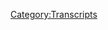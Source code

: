 {{DEFAULTSORT:
    #_TRANSCRIPT_0884:August 8, 2012
}}{{Transcript
    | title         = [[884: August 8, 2012]]
    | caption       = [https://knowledgefight.libsyn.com/884-august-8-2012 Listen to this episode on Libsyn]
    | episodeNumber = [[884: August 8, 2012|884]]
    | length        = 01:36:40
}}

{{MessageBox
    | header     = Warning: Bot Generated Content
    | text       = This transcript was automatically generated by transcription software and likely contains many mistakes and misattributions. Please check the audio for definitive quotes, attribution, and context.
    | image      = N3yvass4myg91.webp
    | imagewidth = 50px
    | id         = warning
}}

{{TranscriptBlock
    | name      = Unknown Speaker
    | timestamp = 00:00:00.000
    | text      = ðŸŽµ
}}

{{TranscriptBlock
    | name      = Unknown Speaker
    | timestamp = 00:00:12.240
    | text      = Knowledge Fight
}}

{{TranscriptBlock
    | name      = Unknown Speaker
    | timestamp = 00:00:13.039
    | text      = Dead
}}

{{TranscriptBlock
    | name      = Unknown Speaker
    | timestamp = 00:00:13.539
    | text      = Blech
}}

{{TranscriptBlock
    | name      = Unknown Speaker
    | timestamp = 00:00:14.039
    | text      = Dead
}}

{{TranscriptBlock
    | name      = Unknown Speaker
    | timestamp = 00:00:14.539
    | text      = Dead
}}

{{TranscriptBlock
    | name      = Unknown Speaker
    | timestamp = 00:00:15.039
    | text      = Dead
}}

{{TranscriptBlock
    | name      = Unknown Speaker
    | timestamp = 00:00:15.539
    | text      = Dead
}}

{{TranscriptBlock
    | name      = Unknown Speaker
    | timestamp = 00:00:16.039
    | text      = Damn, and, Jordan, I am sweating
}}

{{TranscriptBlock
    | name      = Unknown Speaker
    | timestamp = 00:00:18.079
    | text      = Dead
}}

{{TranscriptBlock
    | name      = Unknown Speaker
    | timestamp = 00:00:18.579
    | text      = Dead
}}

{{TranscriptBlock
    | name      = Unknown Speaker
    | timestamp = 00:00:19.079
    | text      = Dead
}}

{{TranscriptBlock
    | name      = Unknown Speaker
    | timestamp = 00:00:19.579
    | text      = Knowledgefight.com
}}

{{TranscriptBlock
    | name      = Unknown Speaker
    | timestamp = 00:00:20.579
    | text      = It's time to pray
}}

{{TranscriptBlock
    | name      = Unknown Speaker
    | timestamp = 00:00:21.420
    | text      = I have great respect for
}}

{{TranscriptBlock
    | name      = Unknown Speaker
    | timestamp = 00:00:23.000
    | text      = Knowledge Fight
}}

{{TranscriptBlock
    | name      = Unknown Speaker
    | timestamp = 00:00:24.000
    | text      = Knowledge Fight
}}

{{TranscriptBlock
    | name      = Unknown Speaker
    | timestamp = 00:00:24.940
    | text      = I'm sick of them posing as if they're the good guys
}}

{{TranscriptBlock
    | name      = Unknown Speaker
    | timestamp = 00:00:27.440
    | text      = Saying, we are the bad guys
}}

{{TranscriptBlock
    | name      = Unknown Speaker
    | timestamp = 00:00:28.960
    | text      = Knowledge Fight
}}

{{TranscriptBlock
    | name      = Unknown Speaker
    | timestamp = 00:00:30.059
    | text      = Dead and Jordan
}}

{{TranscriptBlock
    | name      = Unknown Speaker
    | timestamp = 00:00:31.059
    | text      = Knowledge Fight
}}

{{TranscriptBlock
    | name      = Unknown Speaker
    | timestamp = 00:00:32.259
    | text      = Red alert
}}

{{TranscriptBlock
    | name      = Unknown Speaker
    | timestamp = 00:00:32.960
    | text      = Red alert
}}

{{TranscriptBlock
    | name      = Unknown Speaker
    | timestamp = 00:00:33.960
    | text      = Red alert
}}

{{TranscriptBlock
    | name      = Unknown Speaker
    | timestamp = 00:00:34.960
    | text      = Need, need money
}}

{{TranscriptBlock
    | name      = Unknown Speaker
    | timestamp = 00:00:36.460
    | text      = Red alert
}}

{{TranscriptBlock
    | name      = Unknown Speaker
    | timestamp = 00:00:37.460
    | text      = Red alert
}}

{{TranscriptBlock
    | name      = Unknown Speaker
    | timestamp = 00:00:38.460
    | text      = Red alert
}}

{{TranscriptBlock
    | name      = Unknown Speaker
    | timestamp = 00:00:39.460
    | text      = Andy and Kansas
}}

{{TranscriptBlock
    | name      = Unknown Speaker
    | timestamp = 00:00:40.460
    | text      = Andy and Kansas
}}

{{TranscriptBlock
    | name      = Unknown Speaker
    | timestamp = 00:00:41.460
    | text      = Andy and
}}

{{TranscriptBlock
    | name      = Unknown Speaker
    | timestamp = 00:00:42.460
    | text      = Stop it
}}

{{TranscriptBlock
    | name      = Unknown Speaker
    | timestamp = 00:00:42.960
    | text      = Andy and Kansas
}}

{{TranscriptBlock
    | name      = Unknown Speaker
    | timestamp = 00:00:43.960
    | text      = Andy and Kansas
}}

{{TranscriptBlock
    | name      = Unknown Speaker
    | timestamp = 00:00:44.960
    | text      = Andy and
}}

{{TranscriptBlock
    | name      = Unknown Speaker
    | timestamp = 00:00:45.960
    | text      = Andy
}}

{{TranscriptBlock
    | name      = Unknown Speaker
    | timestamp = 00:00:46.460
    | text      = It's time to pray
}}

{{TranscriptBlock
    | name      = Unknown Speaker
    | timestamp = 00:00:46.960
    | text      = Andy and Kansas
}}

{{TranscriptBlock
    | name      = Unknown Speaker
    | timestamp = 00:00:47.960
    | text      = You're on the air, thanks for holding
}}

{{TranscriptBlock
    | name      = Unknown Speaker
    | timestamp = 00:00:48.960
    | text      = Hello Alex, I'm a first time caller
}}

{{TranscriptBlock
    | name      = Unknown Speaker
    | timestamp = 00:00:50.960
    | text      = I'm a huge fan
}}

{{TranscriptBlock
    | name      = Unknown Speaker
    | timestamp = 00:00:51.960
    | text      = I love your work
}}

{{TranscriptBlock
    | name      = Unknown Speaker
    | timestamp = 00:00:52.960
    | text      = Knowledge Fight
}}

{{TranscriptBlock
    | name      = Unknown Speaker
    | timestamp = 00:00:53.960
    | text      = knowledgefight.com
}}

{{TranscriptBlock
    | name      = Unknown Speaker
    | timestamp = 00:00:56.960
    | text      = Dead
}}

{{TranscriptBlock
    | name      = Unknown Speaker
    | timestamp = 00:00:57.960
    | text      = Blech
}}

{{TranscriptBlock
    | name      = Unknown Speaker
    | timestamp = 00:00:58.460
    | text      = I love you
}}

{{TranscriptBlock
    | name      = Unknown Speaker
    | timestamp = 00:00:58.960
    | text      = Hey everybody, welcome back to Knowledge Fight
}}

{{TranscriptBlock
    | name      = Unknown Speaker
    | timestamp = 00:01:00.960
    | text      = I'm Dead
}}

{{TranscriptBlock
    | name      = Unknown Speaker
    | timestamp = 00:01:01.460
    | text      = I'm Jordan
}}

{{TranscriptBlock
    | name      = Unknown Speaker
    | timestamp = 00:01:01.960
    | text      = We're a couple dudes
}}

{{TranscriptBlock
    | name      = Unknown Speaker
    | timestamp = 00:01:02.460
    | text      = like to sit around
}}

{{TranscriptBlock
    | name      = Unknown Speaker
    | timestamp = 00:01:03.460
    | text      = worship at the altar of Selene
}}

{{TranscriptBlock
    | name      = Unknown Speaker
    | timestamp = 00:01:04.959
    | text      = and talk a little bit about Alex Jones
}}

{{TranscriptBlock
    | name      = Unknown Speaker
    | timestamp = 00:01:06.959
    | text      = I'm having trouble
}}

{{TranscriptBlock
    | name      = Unknown Speaker
    | timestamp = 00:01:07.959
    | text      = just because
}}

{{TranscriptBlock
    | name      = Unknown Speaker
    | timestamp = 00:01:08.959
    | text      = as you know
}}

{{TranscriptBlock
    | name      = Unknown Speaker
    | timestamp = 00:01:09.959
    | text      = and now listeners can be filled in on
}}

{{TranscriptBlock
    | name      = Unknown Speaker
    | timestamp = 00:01:11.959
    | text      = my headphones broke
}}

{{TranscriptBlock
    | name      = Unknown Speaker
    | timestamp = 00:01:13.959
    | text      = a little bit before we started recording
}}

{{TranscriptBlock
    | name      = Unknown Speaker
    | timestamp = 00:01:15.959
    | text      = and so I'm using different headphones
}}

{{TranscriptBlock
    | name      = Unknown Speaker
    | timestamp = 00:01:17.959
    | text      = and it's completely fucking me up
}}

{{TranscriptBlock
    | name      = Unknown Speaker
    | timestamp = 00:01:19.459
    | text      = Chaos
}}

{{TranscriptBlock
    | name      = Unknown Speaker
    | timestamp = 00:01:19.959
    | text      = Absolute chaos
}}

{{TranscriptBlock
    | name      = Unknown Speaker
    | timestamp = 00:01:21.459
    | text      = So I mumbled over the altar of Selene
}}

{{TranscriptBlock
    | name      = Unknown Speaker
    | timestamp = 00:01:23.459
    | text      = and couldn't come up with who we talk about
}}

{{TranscriptBlock
    | name      = Unknown Speaker
    | timestamp = 00:01:25.459
    | text      = who we talk about on this show
}}

{{TranscriptBlock
    | name      = Unknown Speaker
    | timestamp = 00:01:26.959
    | text      = We talk about Alex Jones
}}

{{TranscriptBlock
    | name      = Unknown Speaker
    | timestamp = 00:01:27.959
    | text      = That's right
}}

{{TranscriptBlock
    | name      = Unknown Speaker
    | timestamp = 00:01:28.459
    | text      = Yeah
}}

{{TranscriptBlock
    | name      = Unknown Speaker
    | timestamp = 00:01:28.959
    | text      = Hey, what's your bright spot?
}}

{{TranscriptBlock
    | name      = Unknown Speaker
    | timestamp = 00:01:29.959
    | text      = Oh, my bright spot, Dan
}}

{{TranscriptBlock
    | name      = Unknown Speaker
    | timestamp = 00:01:31.959
    | text      = Wait, was that actually, you know what
}}

{{TranscriptBlock
    | name      = Unknown Speaker
    | timestamp = 00:01:33.959
    | text      = you flipped it on me
}}

{{TranscriptBlock
    | name      = Unknown Speaker
    | timestamp = 00:01:34.959
    | text      = now we have to roll with it
}}

{{TranscriptBlock
    | name      = Unknown Speaker
    | timestamp = 00:01:35.959
    | text      = Oh no
}}

{{TranscriptBlock
    | name      = Unknown Speaker
    | timestamp = 00:01:36.459
    | text      = My bright spot
}}

{{TranscriptBlock
    | name      = Unknown Speaker
    | timestamp = 00:01:37.959
    | text      = is traveling home yesterday
}}

{{TranscriptBlock
    | name      = Unknown Speaker
    | timestamp = 00:01:39.959
    | text      = we celebrated our family's whole holiday
}}

{{TranscriptBlock
    | name      = Unknown Speaker
    | timestamp = 00:01:43.959
    | text      = on New Year's Eve
}}

{{TranscriptBlock
    | name      = Unknown Speaker
    | timestamp = 00:01:44.959
    | text      = You flipped it
}}

{{TranscriptBlock
    | name      = Unknown Speaker
    | timestamp = 00:01:45.459
    | text      = We flipped it
}}

{{TranscriptBlock
    | name      = Unknown Speaker
    | timestamp = 00:01:45.959
    | text      = We got rid of the
}}

{{TranscriptBlock
    | name      = Unknown Speaker
    | timestamp = 00:01:46.959
    | text      = We got rid of the Xmas day
}}

{{TranscriptBlock
    | name      = Unknown Speaker
    | timestamp = 00:01:47.959
    | text      = We got rid of New Year's
}}

{{TranscriptBlock
    | name      = Unknown Speaker
    | timestamp = 00:01:48.959
    | text      = and we put them all together
}}

{{TranscriptBlock
    | name      = Unknown Speaker
    | timestamp = 00:01:50.459
    | text      = and that way we don't have to
}}

{{TranscriptBlock
    | name      = Unknown Speaker
    | timestamp = 00:01:51.959
    | text      = We all go to bed at 10
}}

{{TranscriptBlock
    | name      = Unknown Speaker
    | timestamp = 00:01:52.959
    | text      = That's the idea, you know
}}

{{TranscriptBlock
    | name      = Unknown Speaker
    | timestamp = 00:01:53.959
    | text      = You open presents and you go to bed at 10
}}

{{TranscriptBlock
    | name      = Unknown Speaker
    | timestamp = 00:01:54.959
    | text      = You should have done New Year's on Christmas
}}

{{TranscriptBlock
    | name      = Unknown Speaker
    | timestamp = 00:01:56.959
    | text      = on New Year's
}}

{{TranscriptBlock
    | name      = Unknown Speaker
    | timestamp = 00:01:57.959
    | text      = Well, uh, maybe
}}

{{TranscriptBlock
    | name      = Unknown Speaker
    | timestamp = 00:02:00.959
    | text      = But, well, my bright spot is not that
}}

{{TranscriptBlock
    | name      = Unknown Speaker
    | timestamp = 00:02:02.959
    | text      = It is the driving home
}}

{{TranscriptBlock
    | name      = Unknown Speaker
    | timestamp = 00:02:05.959
    | text      = I swear to you
}}

{{TranscriptBlock
    | name      = Unknown Speaker
    | timestamp = 00:02:07.959
    | text      = I've never driven through Chicago
}}

{{TranscriptBlock
    | name      = Unknown Speaker
    | timestamp = 00:02:10.960
    | text      = with no traffic
}}

{{TranscriptBlock
    | name      = Unknown Speaker
    | timestamp = 00:02:12.960
    | text      = Not even on New Year's Day before
}}

{{TranscriptBlock
    | name      = Unknown Speaker
    | timestamp = 00:02:14.960
    | text      = This is my first year of truly driving
}}

{{TranscriptBlock
    | name      = Unknown Speaker
    | timestamp = 00:02:16.960
    | text      = through the city of Chicago
}}

{{TranscriptBlock
    | name      = Unknown Speaker
    | timestamp = 00:02:18.960
    | text      = Do you know how fast you can get through
}}

{{TranscriptBlock
    | name      = Unknown Speaker
    | timestamp = 00:02:20.960
    | text      = this place if there aren't other people around?
}}

{{TranscriptBlock
    | name      = Unknown Speaker
    | timestamp = 00:02:22.960
    | text      = Especially you cops
}}

{{TranscriptBlock
    | name      = Unknown Speaker
    | timestamp = 00:02:23.960
    | text      = It is nuts out there
}}

{{TranscriptBlock
    | name      = Unknown Speaker
    | timestamp = 00:02:25.960
    | text      = It is not that much space
}}

{{TranscriptBlock
    | name      = Unknown Speaker
    | timestamp = 00:02:27.960
    | text      = No?
}}

{{TranscriptBlock
    | name      = Unknown Speaker
    | timestamp = 00:02:28.960
    | text      = You can drive the whole thing
}}

{{TranscriptBlock
    | name      = Unknown Speaker
    | timestamp = 00:02:29.960
    | text      = in like five minutes
}}

{{TranscriptBlock
    | name      = Unknown Speaker
    | timestamp = 00:02:30.960
    | text      = It's crazy
}}

{{TranscriptBlock
    | name      = Unknown Speaker
    | timestamp = 00:02:31.960
    | text      = End to end Chicago
}}

{{TranscriptBlock
    | name      = Unknown Speaker
    | timestamp = 00:02:32.960
    | text      = Five minutes
}}

{{TranscriptBlock
    | name      = Unknown Speaker
    | timestamp = 00:02:33.960
    | text      = Five minutes
}}

{{TranscriptBlock
    | name      = Unknown Speaker
    | timestamp = 00:02:34.960
    | text      = If nobody's here
}}

{{TranscriptBlock
    | name      = Unknown Speaker
    | timestamp = 00:02:35.960
    | text      = It turns out all of us
}}

{{TranscriptBlock
    | name      = Unknown Speaker
    | timestamp = 00:02:36.960
    | text      = We're the problem
}}

{{TranscriptBlock
    | name      = Unknown Speaker
    | timestamp = 00:02:37.960
    | text      = We're the ones
}}

{{TranscriptBlock
    | name      = Unknown Speaker
    | timestamp = 00:02:38.960
    | text      = The traffic
}}

{{TranscriptBlock
    | name      = Unknown Speaker
    | timestamp = 00:02:39.960
    | text      = Did you know the traffic is like
}}

{{TranscriptBlock
    | name      = Unknown Speaker
    | timestamp = 00:02:40.960
    | text      = at the people
}}

{{TranscriptBlock
    | name      = Unknown Speaker
    | timestamp = 00:02:41.960
    | text      = Yeah, when they're not there
}}

{{TranscriptBlock
    | name      = Unknown Speaker
    | timestamp = 00:02:42.960
    | text      = Oh, so quick
}}

{{TranscriptBlock
    | name      = Unknown Speaker
    | timestamp = 00:02:43.960
    | text      = Did you hit all the lights?
}}

{{TranscriptBlock
    | name      = Unknown Speaker
    | timestamp = 00:02:44.960
    | text      = No
}}

{{TranscriptBlock
    | name      = Unknown Speaker
    | timestamp = 00:02:45.960
    | text      = No
}}

{{TranscriptBlock
    | name      = Unknown Speaker
    | timestamp = 00:02:46.960
    | text      = We had one
}}

{{TranscriptBlock
    | name      = Unknown Speaker
    | timestamp = 00:02:47.960
    | text      = We only had one red
}}

{{TranscriptBlock
    | name      = Unknown Speaker
    | timestamp = 00:02:48.960
    | text      = coming up on Dusab, too
}}

{{TranscriptBlock
    | name      = Unknown Speaker
    | timestamp = 00:02:50.960
    | text      = I mean, it's nuts
}}

{{TranscriptBlock
    | name      = Unknown Speaker
    | timestamp = 00:02:51.960
    | text      = Wow
}}

{{TranscriptBlock
    | name      = Unknown Speaker
    | timestamp = 00:02:52.960
    | text      = Congratulations
}}

{{TranscriptBlock
    | name      = Unknown Speaker
    | timestamp = 00:02:53.960
    | text      = Nuts
}}

{{TranscriptBlock
    | name      = Unknown Speaker
    | timestamp = 00:02:54.960
    | text      = It's a New Year's miracle
}}

{{TranscriptBlock
    | name      = Unknown Speaker
    | timestamp = 00:02:55.960
    | text      = I'm telling you
}}

{{TranscriptBlock
    | name      = Unknown Speaker
    | timestamp = 00:02:56.960
    | text      = it shouldn't make me feel
}}

{{TranscriptBlock
    | name      = Unknown Speaker
    | timestamp = 00:02:57.960
    | text      = as good as it did
}}

{{TranscriptBlock
    | name      = Unknown Speaker
    | timestamp = 00:02:58.960
    | text      = but it made me feel great
}}

{{TranscriptBlock
    | name      = Unknown Speaker
    | timestamp = 00:03:00.960
    | text      = Wow, congratulations
}}

{{TranscriptBlock
    | name      = Unknown Speaker
    | timestamp = 00:03:01.960
    | text      = Yes
}}

{{TranscriptBlock
    | name      = Unknown Speaker
    | timestamp = 00:03:02.960
    | text      = What's your bright spot for the New Year, Dan?
}}

{{TranscriptBlock
    | name      = Unknown Speaker
    | timestamp = 00:03:03.960
    | text      = That was my way of announcing
}}

{{TranscriptBlock
    | name      = Unknown Speaker
    | timestamp = 00:03:04.960
    | text      = it was the New Year also
}}

{{TranscriptBlock
    | name      = Unknown Speaker
    | timestamp = 00:03:05.960
    | text      = I went and got a toaster oven
}}

{{TranscriptBlock
    | name      = Unknown Speaker
    | timestamp = 00:03:08.960
    | text      = I have been
}}

{{TranscriptBlock
    | name      = Unknown Speaker
    | timestamp = 00:03:09.960
    | text      = you know, I moved
}}

{{TranscriptBlock
    | name      = Unknown Speaker
    | timestamp = 00:03:10.960
    | text      = not too long ago
}}

{{TranscriptBlock
    | name      = Unknown Speaker
    | timestamp = 00:03:11.960
    | text      = but you know, it's been a little while now
}}

{{TranscriptBlock
    | name      = Unknown Speaker
    | timestamp = 00:03:13.960
    | text      = and you know, you gradually
}}

{{TranscriptBlock
    | name      = Unknown Speaker
    | timestamp = 00:03:15.960
    | text      = you know, get things
}}

{{TranscriptBlock
    | name      = Unknown Speaker
    | timestamp = 00:03:17.960
    | text      = in the house
}}

{{TranscriptBlock
    | name      = Unknown Speaker
    | timestamp = 00:03:18.960
    | text      = Sure
}}

{{TranscriptBlock
    | name      = Unknown Speaker
    | timestamp = 00:03:19.960
    | text      = Maybe you take six months
}}

{{TranscriptBlock
    | name      = Unknown Speaker
    | timestamp = 00:03:20.960
    | text      = to get a cutting board or something
}}

{{TranscriptBlock
    | name      = Unknown Speaker
    | timestamp = 00:03:22.960
    | text      = It can happen
}}

{{TranscriptBlock
    | name      = Unknown Speaker
    | timestamp = 00:03:23.960
    | text      = It could happen
}}

{{TranscriptBlock
    | name      = Unknown Speaker
    | timestamp = 00:03:24.960
    | text      = But yeah, I got a toaster oven
}}

{{TranscriptBlock
    | name      = Unknown Speaker
    | timestamp = 00:03:26.960
    | text      = replaced
}}

{{TranscriptBlock
    | name      = Unknown Speaker
    | timestamp = 00:03:27.960
    | text      = because I got rid of my old one
}}

{{TranscriptBlock
    | name      = Unknown Speaker
    | timestamp = 00:03:28.960
    | text      = when I moved last time
}}

{{TranscriptBlock
    | name      = Unknown Speaker
    | timestamp = 00:03:30.960
    | text      = and I've been missing a toaster oven
}}

{{TranscriptBlock
    | name      = Unknown Speaker
    | timestamp = 00:03:33.960
    | text      = and I got one that has an air fryer
}}

{{TranscriptBlock
    | name      = Unknown Speaker
    | timestamp = 00:03:35.960
    | text      = Nice
}}

{{TranscriptBlock
    | name      = Unknown Speaker
    | timestamp = 00:03:36.960
    | text      = That's the wise way to do things
}}

{{TranscriptBlock
    | name      = Unknown Speaker
    | timestamp = 00:03:38.960
    | text      = I guess
}}

{{TranscriptBlock
    | name      = Unknown Speaker
    | timestamp = 00:03:39.960
    | text      = I don't know
}}

{{TranscriptBlock
    | name      = Unknown Speaker
    | timestamp = 00:03:40.960
    | text      = I've never used an air fryer before
}}

{{TranscriptBlock
    | name      = Unknown Speaker
    | timestamp = 00:03:41.960
    | text      = I don't know what it does
}}

{{TranscriptBlock
    | name      = Unknown Speaker
    | timestamp = 00:03:42.960
    | text      = I don't know why it does it
}}

{{TranscriptBlock
    | name      = Unknown Speaker
    | timestamp = 00:03:44.960
    | text      = and I still have not
}}

{{TranscriptBlock
    | name      = Unknown Speaker
    | timestamp = 00:03:45.960
    | text      = I haven't broken the toaster oven
}}

{{TranscriptBlock
    | name      = Unknown Speaker
    | timestamp = 00:03:47.960
    | text      = out of the box yet
}}

{{TranscriptBlock
    | name      = Unknown Speaker
    | timestamp = 00:03:48.960
    | text      = so I have no review on it
}}

{{TranscriptBlock
    | name      = Unknown Speaker
    | timestamp = 00:03:50.960
    | text      = Gotcha
}}

{{TranscriptBlock
    | name      = Unknown Speaker
    | timestamp = 00:03:51.960
    | text      = Air fryer?
}}

{{TranscriptBlock
    | name      = Unknown Speaker
    | timestamp = 00:03:52.960
    | text      = It's great
}}

{{TranscriptBlock
    | name      = Unknown Speaker
    | timestamp = 00:03:53.960
    | text      = Start putting stuff in there
}}

{{TranscriptBlock
    | name      = Unknown Speaker
    | timestamp = 00:03:54.960
    | text      = Air fry it
}}

{{TranscriptBlock
    | name      = Unknown Speaker
    | timestamp = 00:03:55.960
    | text      = See what happens
}}

{{TranscriptBlock
    | name      = Unknown Speaker
    | timestamp = 00:03:56.960
    | text      = You're gonna love it
}}

{{TranscriptBlock
    | name      = Unknown Speaker
    | timestamp = 00:03:57.960
    | text      = every time
}}

{{TranscriptBlock
    | name      = Unknown Speaker
    | timestamp = 00:03:58.960
    | text      = But see, here's the thing
}}

{{TranscriptBlock
    | name      = Unknown Speaker
    | timestamp = 00:03:59.960
    | text      = I understand how oil frying works
}}

{{TranscriptBlock
    | name      = Unknown Speaker
    | timestamp = 00:04:01.960
    | text      = Right
}}

{{TranscriptBlock
    | name      = Unknown Speaker
    | timestamp = 00:04:02.960
    | text      = You heat that oil up
}}

{{TranscriptBlock
    | name      = Unknown Speaker
    | timestamp = 00:04:03.960
    | text      = and it fries stuff in there
}}

{{TranscriptBlock
    | name      = Unknown Speaker
    | timestamp = 00:04:04.960
    | text      = Yeah, yeah, yeah
}}

{{TranscriptBlock
    | name      = Unknown Speaker
    | timestamp = 00:04:05.960
    | text      = Air frying, I don't know what the air is doing
}}

{{TranscriptBlock
    | name      = Unknown Speaker
    | timestamp = 00:04:07.960
    | text      = Well, you heat the air up
}}

{{TranscriptBlock
    | name      = Unknown Speaker
    | timestamp = 00:04:08.960
    | text      = and then it'll fry the stuff for you
}}

{{TranscriptBlock
    | name      = Unknown Speaker
    | timestamp = 00:04:09.960
    | text      = The oil in the air?
}}

{{TranscriptBlock
    | name      = Unknown Speaker
    | timestamp = 00:04:11.960
    | text      = I mean, you know, whatever's in the air at the time
}}

{{TranscriptBlock
    | name      = Unknown Speaker
    | timestamp = 00:04:13.960
    | text      = Could be, could be nitrogen
}}

{{TranscriptBlock
    | name      = Unknown Speaker
    | timestamp = 00:04:15.960
    | text      = I don't know what our atmosphere is made up of
}}

{{TranscriptBlock
    | name      = Unknown Speaker
    | timestamp = 00:04:17.959
    | text      = at any given moment in time
}}

{{TranscriptBlock
    | name      = Unknown Speaker
    | timestamp = 00:04:19.959
    | text      = Just don't understand the mechanic
}}

{{TranscriptBlock
    | name      = Unknown Speaker
    | timestamp = 00:04:21.959
    | text      = Silicon
}}

{{TranscriptBlock
    | name      = Unknown Speaker
    | timestamp = 00:04:22.959
    | text      = Is that part of our air?
}}

{{TranscriptBlock
    | name      = Unknown Speaker
    | timestamp = 00:04:23.959
    | text      = No, it can't be
}}

{{TranscriptBlock
    | name      = Unknown Speaker
    | timestamp = 00:04:24.959
    | text      = That'll kill us, right?
}}

{{TranscriptBlock
    | name      = Unknown Speaker
    | timestamp = 00:04:25.959
    | text      = Well, anyway, I don't know
}}

{{TranscriptBlock
    | name      = Unknown Speaker
    | timestamp = 00:04:26.959
    | text      = I don't know how it works
}}

{{TranscriptBlock
    | name      = Unknown Speaker
    | timestamp = 00:04:27.959
    | text      = I don't trust it
}}

{{TranscriptBlock
    | name      = Unknown Speaker
    | timestamp = 00:04:28.959
    | text      = but I understand that
}}

{{TranscriptBlock
    | name      = Unknown Speaker
    | timestamp = 00:04:29.959
    | text      = it'll make things crispy
}}

{{TranscriptBlock
    | name      = Unknown Speaker
    | timestamp = 00:04:31.959
    | text      = Do you know how an oven works?
}}

{{TranscriptBlock
    | name      = Unknown Speaker
    | timestamp = 00:04:33.959
    | text      = Sort of
}}

{{TranscriptBlock
    | name      = Unknown Speaker
    | timestamp = 00:04:34.959
    | text      = It heats up a rock
}}

{{TranscriptBlock
    | name      = Unknown Speaker
    | timestamp = 00:04:36.959
    | text      = That's kind of what I was wondering
}}

{{TranscriptBlock
    | name      = Unknown Speaker
    | timestamp = 00:04:38.959
    | text      = There's a little flame
}}

{{TranscriptBlock
    | name      = Unknown Speaker
    | timestamp = 00:04:40.959
    | text      = It heats up a rock
}}

{{TranscriptBlock
    | name      = Unknown Speaker
    | timestamp = 00:04:41.959
    | text      = The little demon man
}}

{{TranscriptBlock
    | name      = Unknown Speaker
    | timestamp = 00:04:42.959
    | text      = holds the flamethrower
}}

{{TranscriptBlock
    | name      = Unknown Speaker
    | timestamp = 00:04:44.959
    | text      = towards the food
}}

{{TranscriptBlock
    | name      = Unknown Speaker
    | timestamp = 00:04:45.959
    | text      = when you close the door
}}

{{TranscriptBlock
    | name      = Unknown Speaker
    | timestamp = 00:04:46.959
    | text      = Yeah, that makes sense
}}

{{TranscriptBlock
    | name      = Unknown Speaker
    | timestamp = 00:04:47.959
    | text      = It's a lot like that
}}

{{TranscriptBlock
    | name      = Unknown Speaker
    | timestamp = 00:04:48.959
    | text      = So, Jordan, today we have an episode
}}

{{TranscriptBlock
    | name      = Unknown Speaker
    | timestamp = 00:04:50.959
    | text      = to do
}}

{{TranscriptBlock
    | name      = Unknown Speaker
    | timestamp = 00:04:51.959
    | text      = a special episode
}}

{{TranscriptBlock
    | name      = Unknown Speaker
    | timestamp = 00:04:52.959
    | text      = Yes
}}

{{TranscriptBlock
    | name      = Unknown Speaker
    | timestamp = 00:04:53.959
    | text      = And we'll explain that in a moment
}}

{{TranscriptBlock
    | name      = Unknown Speaker
    | timestamp = 00:04:54.959
    | text      = but before we do
}}

{{TranscriptBlock
    | name      = Unknown Speaker
    | timestamp = 00:04:55.959
    | text      = let's take a little moment to say hello
}}

{{TranscriptBlock
    | name      = Unknown Speaker
    | timestamp = 00:04:56.959
    | text      = to some new wonks
}}

{{TranscriptBlock
    | name      = Unknown Speaker
    | timestamp = 00:04:57.959
    | text      = Ooh, that's a great idea
}}

{{TranscriptBlock
    | name      = Unknown Speaker
    | timestamp = 00:04:58.959
    | text      = So first, Muppi says
}}

{{TranscriptBlock
    | name      = Unknown Speaker
    | timestamp = 00:05:00.959
    | text      = if she hears Jordan yell
}}

{{TranscriptBlock
    | name      = Unknown Speaker
    | timestamp = 00:05:01.959
    | text      = thank you very much one more time
}}

{{TranscriptBlock
    | name      = Unknown Speaker
    | timestamp = 00:05:02.959
    | text      = she might lose it
}}

{{TranscriptBlock
    | name      = Unknown Speaker
    | timestamp = 00:05:03.959
    | text      = Bad news, babe
}}

{{TranscriptBlock
    | name      = Unknown Speaker
    | timestamp = 00:05:04.959
    | text      = This is your life now
}}

{{TranscriptBlock
    | name      = Unknown Speaker
    | timestamp = 00:05:05.959
    | text      = Thank you so much
}}

{{TranscriptBlock
    | name      = Unknown Speaker
    | timestamp = 00:05:06.959
    | text      = You are now a policy wonk
}}

{{TranscriptBlock
    | name      = Unknown Speaker
    | timestamp = 00:05:07.959
    | text      = I'm a policy wonk
}}

{{TranscriptBlock
    | name      = Unknown Speaker
    | timestamp = 00:05:08.959
    | text      = Thank you very much
}}

{{TranscriptBlock
    | name      = Unknown Speaker
    | timestamp = 00:05:09.959
    | text      = Oh boy
}}

{{TranscriptBlock
    | name      = Unknown Speaker
    | timestamp = 00:05:10.959
    | text      = Ahh
}}

{{TranscriptBlock
    | name      = Unknown Speaker
    | timestamp = 00:05:11.959
    | text      = Next, Yossarian
}}

{{TranscriptBlock
    | name      = Unknown Speaker
    | timestamp = 00:05:12.959
    | text      = McBalansky's favorite Englishman
}}

{{TranscriptBlock
    | name      = Unknown Speaker
    | timestamp = 00:05:14.959
    | text      = Thank you so much
}}

{{TranscriptBlock
    | name      = Unknown Speaker
    | timestamp = 00:05:15.959
    | text      = You are now a policy wonk
}}

{{TranscriptBlock
    | name      = Unknown Speaker
    | timestamp = 00:05:16.959
    | text      = I'm a policy wonk
}}

{{TranscriptBlock
    | name      = Unknown Speaker
    | timestamp = 00:05:17.959
    | text      = Thank you very much
}}

{{TranscriptBlock
    | name      = Unknown Speaker
    | timestamp = 00:05:18.959
    | text      = Thank you
}}

{{TranscriptBlock
    | name      = Unknown Speaker
    | timestamp = 00:05:19.959
    | text      = Alright, next
}}

{{TranscriptBlock
    | name      = Unknown Speaker
    | timestamp = 00:05:20.959
    | text      = Timothy Policy Wonka-Shalomay
}}

{{TranscriptBlock
    | name      = Unknown Speaker
    | timestamp = 00:05:22.959
    | text      = Thank you so much
}}

{{TranscriptBlock
    | name      = Unknown Speaker
    | timestamp = 00:05:23.959
    | text      = You are now a policy wonk
}}

{{TranscriptBlock
    | name      = Unknown Speaker
    | timestamp = 00:05:24.959
    | text      = I'm a policy wonk
}}

{{TranscriptBlock
    | name      = Unknown Speaker
    | timestamp = 00:05:25.959
    | text      = Thank you very much
}}

{{TranscriptBlock
    | name      = Unknown Speaker
    | timestamp = 00:05:26.959
    | text      = Thank you
}}

{{TranscriptBlock
    | name      = Unknown Speaker
    | timestamp = 00:05:27.959
    | text      = Chase and Devin
}}

{{TranscriptBlock
    | name      = Unknown Speaker
    | timestamp = 00:05:28.959
    | text      = from Once Occupied Richmond, Virginia
}}

{{TranscriptBlock
    | name      = Unknown Speaker
    | timestamp = 00:05:29.959
    | text      = Thank you so much
}}

{{TranscriptBlock
    | name      = Unknown Speaker
    | timestamp = 00:05:30.959
    | text      = You are now a policy wonk
}}

{{TranscriptBlock
    | name      = Unknown Speaker
    | timestamp = 00:05:31.959
    | text      = I'm a policy wonk
}}

{{TranscriptBlock
    | name      = Unknown Speaker
    | timestamp = 00:05:32.959
    | text      = Thank you very much
}}

{{TranscriptBlock
    | name      = Unknown Speaker
    | timestamp = 00:05:33.959
    | text      = Thank you
}}

{{TranscriptBlock
    | name      = Unknown Speaker
    | timestamp = 00:05:34.959
    | text      = And Lindsey My Raven Queen
}}

{{TranscriptBlock
    | name      = Unknown Speaker
    | timestamp = 00:05:35.959
    | text      = We're finally paper doctors
}}

{{TranscriptBlock
    | name      = Unknown Speaker
    | timestamp = 00:05:37.959
    | text      = and we never have to go back there again
}}

{{TranscriptBlock
    | name      = Unknown Speaker
    | timestamp = 00:05:38.959
    | text      = Love, your grouse ninja
}}

{{TranscriptBlock
    | name      = Unknown Speaker
    | timestamp = 00:05:40.959
    | text      = Thank you so much
}}

{{TranscriptBlock
    | name      = Unknown Speaker
    | timestamp = 00:05:41.959
    | text      = You are now a policy wonk
}}

{{TranscriptBlock
    | name      = Unknown Speaker
    | timestamp = 00:05:42.959
    | text      = I'm a policy wonk
}}

{{TranscriptBlock
    | name      = Unknown Speaker
    | timestamp = 00:05:43.959
    | text      = Thank you very much
}}

{{TranscriptBlock
    | name      = Unknown Speaker
    | timestamp = 00:05:44.959
    | text      = And we've got a technical guy in the mix, Jordan
}}

{{TranscriptBlock
    | name      = Unknown Speaker
    | timestamp = 00:05:45.959
    | text      = So thank you so much to Cindy Harrer, pronounced Hare-air
}}

{{TranscriptBlock
    | name      = Unknown Speaker
    | timestamp = 00:05:49.959
    | text      = That was close
}}

{{TranscriptBlock
    | name      = Unknown Speaker
    | timestamp = 00:05:50.959
    | text      = From Occidental
}}

{{TranscriptBlock
    | name      = Unknown Speaker
    | timestamp = 00:05:51.959
    | text      = Thank you so much
}}

{{TranscriptBlock
    | name      = Unknown Speaker
    | timestamp = 00:05:52.959
    | text      = You are now a technocrat
}}

{{TranscriptBlock
    | name      = Unknown Speaker
    | timestamp = 00:05:53.959
    | text      = I'm a policy wonk
}}

{{TranscriptBlock
    | name      = Unknown Speaker
    | timestamp = 00:05:54.959
    | text      = Four stars
}}

{{TranscriptBlock
    | name      = Unknown Speaker
    | timestamp = 00:05:55.959
    | text      = Go home to your mother and tell her you're brilliant
}}

{{TranscriptBlock
    | name      = Unknown Speaker
    | timestamp = 00:05:57.959
    | text      = Someone, someone sodomized, sent me a bucket of poop
}}

{{TranscriptBlock
    | name      = Unknown Speaker
    | timestamp = 00:05:59.959
    | text      = Daddy Shark
}}

{{TranscriptBlock
    | name      = Unknown Speaker
    | timestamp = 00:06:00.959
    | text      = Bomp, bomp, bomp, bomp, bomp
}}

{{TranscriptBlock
    | name      = Unknown Speaker
    | timestamp = 00:06:02.959
    | text      = Jar Jar Binks has a Caribbean black accent
}}

{{TranscriptBlock
    | name      = Unknown Speaker
    | timestamp = 00:06:06.959
    | text      = He's a loser, little, little titty baby
}}

{{TranscriptBlock
    | name      = Unknown Speaker
    | timestamp = 00:06:09.959
    | text      = I don't want to hate black people
}}

{{TranscriptBlock
    | name      = Unknown Speaker
    | timestamp = 00:06:11.959
    | text      = I renounce Jesus Christ
}}

{{TranscriptBlock
    | name      = Unknown Speaker
    | timestamp = 00:06:12.959
    | text      = Thank you so much
}}

{{TranscriptBlock
    | name      = Unknown Speaker
    | timestamp = 00:06:13.959
    | text      = Yes, thank you very much
}}

{{TranscriptBlock
    | name      = Unknown Speaker
    | timestamp = 00:06:14.959
    | text      = So, Jordan
}}

{{TranscriptBlock
    | name      = Unknown Speaker
    | timestamp = 00:06:15.959
    | text      = Yes
}}

{{TranscriptBlock
    | name      = Unknown Speaker
    | timestamp = 00:06:16.959
    | text      = Today
}}

{{TranscriptBlock
    | name      = Unknown Speaker
    | timestamp = 00:06:17.959
    | text      = Yes
}}

{{TranscriptBlock
    | name      = Unknown Speaker
    | timestamp = 00:06:18.959
    | text      = Like I said, we have a special episode
}}

{{TranscriptBlock
    | name      = Unknown Speaker
    | timestamp = 00:06:19.959
    | text      = Indeed
}}

{{TranscriptBlock
    | name      = Unknown Speaker
    | timestamp = 00:06:20.959
    | text      = To do
}}

{{TranscriptBlock
    | name      = Unknown Speaker
    | timestamp = 00:06:21.959
    | text      = So, I got a little bit of a message
}}

{{TranscriptBlock
    | name      = Unknown Speaker
    | timestamp = 00:06:25.959
    | text      = Right
}}

{{TranscriptBlock
    | name      = Unknown Speaker
    | timestamp = 00:06:26.959
    | text      = From somebody
}}

{{TranscriptBlock
    | name      = Unknown Speaker
    | timestamp = 00:06:27.959
    | text      = Right
}}

{{TranscriptBlock
    | name      = Unknown Speaker
    | timestamp = 00:06:28.959
    | text      = Informing me that one of the original members
}}

{{TranscriptBlock
    | name      = Unknown Speaker
    | timestamp = 00:06:30.959
    | text      = I read it as well
}}

{{TranscriptBlock
    | name      = Unknown Speaker
    | timestamp = 00:06:31.959
    | text      = Of our Facebook community
}}

{{TranscriptBlock
    | name      = Unknown Speaker
    | timestamp = 00:06:33.959
    | text      = One of the members of the group
}}

{{TranscriptBlock
    | name      = Unknown Speaker
    | timestamp = 00:06:34.959
    | text      = Dr. Harry will be entering hospice care soon
}}

{{TranscriptBlock
    | name      = Unknown Speaker
    | timestamp = 00:06:38.959
    | text      = And they're having a fun going away party
}}

{{TranscriptBlock
    | name      = Unknown Speaker
    | timestamp = 00:06:40.959
    | text      = They're having a going away party
}}

{{TranscriptBlock
    | name      = Unknown Speaker
    | timestamp = 00:06:41.959
    | text      = Having a blast
}}

{{TranscriptBlock
    | name      = Unknown Speaker
    | timestamp = 00:06:42.959
    | text      = Which is the way to do it
}}

{{TranscriptBlock
    | name      = Unknown Speaker
    | timestamp = 00:06:43.959
    | text      = Sure
}}

{{TranscriptBlock
    | name      = Unknown Speaker
    | timestamp = 00:06:44.959
    | text      = It's just the way to do it
}}

{{TranscriptBlock
    | name      = Unknown Speaker
    | timestamp = 00:06:45.959
    | text      = I did not inquire about the menu
}}

{{TranscriptBlock
    | name      = Unknown Speaker
    | timestamp = 00:06:47.959
    | text      = I did not inquire about the, what sort of games
}}

{{TranscriptBlock
    | name      = Unknown Speaker
    | timestamp = 00:06:50.959
    | text      = Sure
}}

{{TranscriptBlock
    | name      = Unknown Speaker
    | timestamp = 00:06:51.959
    | text      = Are going to be taking place, but
}}

{{TranscriptBlock
    | name      = Unknown Speaker
    | timestamp = 00:06:53.959
    | text      = Non-denominational I would imagine
}}

{{TranscriptBlock
    | name      = Unknown Speaker
    | timestamp = 00:06:55.959
    | text      = I would assume so
}}

{{TranscriptBlock
    | name      = Unknown Speaker
    | timestamp = 00:06:56.959
    | text      = Yeah, yeah, yeah
}}

{{TranscriptBlock
    | name      = Unknown Speaker
    | timestamp = 00:06:57.959
    | text      = But yeah, so Sarah Beth reached out to me
}}

{{TranscriptBlock
    | name      = Unknown Speaker
    | timestamp = 00:06:59.959
    | text      = And wanted us to give a shout out
}}

{{TranscriptBlock
    | name      = Unknown Speaker
    | timestamp = 00:07:02.959
    | text      = In celebration of this fine person
}}

{{TranscriptBlock
    | name      = Unknown Speaker
    | timestamp = 00:07:05.959
    | text      = And as is our want
}}

{{TranscriptBlock
    | name      = Unknown Speaker
    | timestamp = 00:07:07.959
    | text      = Decided to say, nah, nah, nah, fuck you
}}

{{TranscriptBlock
    | name      = Unknown Speaker
    | timestamp = 00:07:10.959
    | text      = We're going to give you a special episode to celebrate
}}

{{TranscriptBlock
    | name      = Unknown Speaker
    | timestamp = 00:07:12.959
    | text      = Yeah, what's that you want?
}}

{{TranscriptBlock
    | name      = Unknown Speaker
    | timestamp = 00:07:13.959
    | text      = This transition
}}

{{TranscriptBlock
    | name      = Unknown Speaker
    | timestamp = 00:07:14.959
    | text      = We'll see you in hell
}}

{{TranscriptBlock
    | name      = Unknown Speaker
    | timestamp = 00:07:15.959
    | text      = I mean literally, but not this time
}}

{{TranscriptBlock
    | name      = Unknown Speaker
    | timestamp = 00:07:18.959
    | text      = So yeah, I decided, why not
}}

{{TranscriptBlock
    | name      = Unknown Speaker
    | timestamp = 00:07:21.959
    | text      = Jump in, do a little special episode for you
}}

{{TranscriptBlock
    | name      = Unknown Speaker
    | timestamp = 00:07:23.959
    | text      = Dr. Harry
}}

{{TranscriptBlock
    | name      = Unknown Speaker
    | timestamp = 00:07:24.959
    | text      = Love it
}}

{{TranscriptBlock
    | name      = Unknown Speaker
    | timestamp = 00:07:25.959
    | text      = And so what we decided to do was
}}

{{TranscriptBlock
    | name      = Unknown Speaker
    | timestamp = 00:07:27.959
    | text      = Go back to one of your birthdays
}}

{{TranscriptBlock
    | name      = Unknown Speaker
    | timestamp = 00:07:30.959
    | text      = Celebrate a little birthday celebration
}}

{{TranscriptBlock
    | name      = Unknown Speaker
    | timestamp = 00:07:32.959
    | text      = Alright
}}

{{TranscriptBlock
    | name      = Unknown Speaker
    | timestamp = 00:07:33.959
    | text      = So today, August 8th, 2012
}}

{{TranscriptBlock
    | name      = Unknown Speaker
    | timestamp = 00:07:35.959
    | text      = Alright
}}

{{TranscriptBlock
    | name      = Unknown Speaker
    | timestamp = 00:07:36.959
    | text      = Is what we're going to be going over
}}

{{TranscriptBlock
    | name      = Unknown Speaker
    | timestamp = 00:07:38.959
    | text      = And there's one reason I decided to do this episode
}}

{{TranscriptBlock
    | name      = Unknown Speaker
    | timestamp = 00:07:42.959
    | text      = This one specifically
}}

{{TranscriptBlock
    | name      = Unknown Speaker
    | timestamp = 00:07:43.959
    | text      = Yeah, I chose this year's episode of that date
}}

{{TranscriptBlock
    | name      = Unknown Speaker
    | timestamp = 00:07:47.959
    | text      = And it turns out to be a bust
}}

{{TranscriptBlock
    | name      = Unknown Speaker
    | timestamp = 00:07:49.959
    | text      = But
}}

{{TranscriptBlock
    | name      = Unknown Speaker
    | timestamp = 00:07:52.959
    | text      = Alright, fair enough
}}

{{TranscriptBlock
    | name      = Unknown Speaker
    | timestamp = 00:07:53.959
    | text      = When we get there you'll know exactly why I chose this
}}

{{TranscriptBlock
    | name      = Unknown Speaker
    | timestamp = 00:07:56.959
    | text      = Right, right, right, right
}}

{{TranscriptBlock
    | name      = Unknown Speaker
    | timestamp = 00:07:57.959
    | text      = It will be like, oh this was Cat Man
}}

{{TranscriptBlock
    | name      = Unknown Speaker
    | timestamp = 00:07:59.959
    | text      = Completely irresistible today
}}

{{TranscriptBlock
    | name      = Unknown Speaker
    | timestamp = 00:08:00.959
    | text      = Had no choice, he couldn't stop himself
}}

{{TranscriptBlock
    | name      = Unknown Speaker
    | timestamp = 00:08:02.959
    | text      = But a bust
}}

{{TranscriptBlock
    | name      = Unknown Speaker
    | timestamp = 00:08:03.959
    | text      = Just a tragic, tragic bust
}}

{{TranscriptBlock
    | name      = Unknown Speaker
    | timestamp = 00:08:05.959
    | text      = So we start the episode out
}}

{{TranscriptBlock
    | name      = Unknown Speaker
    | timestamp = 00:08:07.959
    | text      = And Alex is hot out of the gate
}}

{{TranscriptBlock
    | name      = Unknown Speaker
    | timestamp = 00:08:09.959
    | text      = Sure
}}

{{TranscriptBlock
    | name      = Unknown Speaker
    | timestamp = 00:08:10.959
    | text      = He's coming in swinging
}}

{{TranscriptBlock
    | name      = Unknown Speaker
    | timestamp = 00:08:11.959
    | text      = Alright
}}

{{TranscriptBlock
    | name      = Unknown Speaker
    | timestamp = 00:08:12.959
    | text      = Ladies and gentlemen, we are locked and loaded
}}

{{TranscriptBlock
    | name      = Unknown Speaker
    | timestamp = 00:08:15.959
    | text      = And we are ready to explode in defense of liberty
}}

{{TranscriptBlock
    | name      = Unknown Speaker
    | timestamp = 00:08:18.959
    | text      = I don't just want for humanity to awaken to the globalist threat
}}

{{TranscriptBlock
    | name      = Unknown Speaker
    | timestamp = 00:08:23.959
    | text      = I want you to come alive
}}

{{TranscriptBlock
    | name      = Unknown Speaker
    | timestamp = 00:08:26.959
    | text      = And I want to get aggressive
}}

{{TranscriptBlock
    | name      = Unknown Speaker
    | timestamp = 00:08:28.959
    | text      = In the Infowar and expose the globalist
}}

{{TranscriptBlock
    | name      = Unknown Speaker
    | timestamp = 00:08:31.959
    | text      = Okay, I want to shake the show up
}}

{{TranscriptBlock
    | name      = Unknown Speaker
    | timestamp = 00:08:33.960
    | text      = We got a special report
}}

{{TranscriptBlock
    | name      = Unknown Speaker
    | timestamp = 00:08:35.960
    | text      = A week in the making
}}

{{TranscriptBlock
    | name      = Unknown Speaker
    | timestamp = 00:08:37.960
    | text      = By Aaron Dykes
}}

{{TranscriptBlock
    | name      = Unknown Speaker
    | timestamp = 00:08:39.960
    | text      = Who absolutely is incredibly dedicated
}}

{{TranscriptBlock
    | name      = Unknown Speaker
    | timestamp = 00:08:42.960
    | text      = In fact, if I had to give an award to the most dedicated person
}}

{{TranscriptBlock
    | name      = Unknown Speaker
    | timestamp = 00:08:45.960
    | text      = Oh no
}}

{{TranscriptBlock
    | name      = Unknown Speaker
    | timestamp = 00:08:46.960
    | text      = In our operation
}}

{{TranscriptBlock
    | name      = Unknown Speaker
    | timestamp = 00:08:47.960
    | text      = I don't know if I'd have to give it to Paul Watson or Aaron Dykes
}}

{{TranscriptBlock
    | name      = Unknown Speaker
    | timestamp = 00:08:51.960
    | text      = Probably for total hours spent it'd have to be Watson
}}

{{TranscriptBlock
    | name      = Unknown Speaker
    | timestamp = 00:08:55.960
    | text      = But when Aaron is on the track
}}

{{TranscriptBlock
    | name      = Unknown Speaker
    | timestamp = 00:08:57.960
    | text      = This is a fictional award
}}

{{TranscriptBlock
    | name      = Unknown Speaker
    | timestamp = 00:08:58.960
    | text      = You could just give it to him
}}

{{TranscriptBlock
    | name      = Unknown Speaker
    | timestamp = 00:08:59.960
    | text      = Of a specific goal
}}

{{TranscriptBlock
    | name      = Unknown Speaker
    | timestamp = 00:09:00.960
    | text      = He's probably the hardest working
}}

{{TranscriptBlock
    | name      = Unknown Speaker
    | timestamp = 00:09:02.960
    | text      = I don't know, they both have to get the gold medal
}}

{{TranscriptBlock
    | name      = Unknown Speaker
    | timestamp = 00:09:06.960
    | text      = It probably is a tie
}}

{{TranscriptBlock
    | name      = Unknown Speaker
    | timestamp = 00:09:07.960
    | text      = Woo
}}

{{TranscriptBlock
    | name      = Unknown Speaker
    | timestamp = 00:09:08.960
    | text      = What praise
}}

{{TranscriptBlock
    | name      = Unknown Speaker
    | timestamp = 00:09:09.960
    | text      = That's one of the ways you can really tell a narcissist
}}

{{TranscriptBlock
    | name      = Unknown Speaker
    | timestamp = 00:09:12.960
    | text      = Is that they have no concept of how to praise others
}}

{{TranscriptBlock
    | name      = Unknown Speaker
    | timestamp = 00:09:16.960
    | text      = It's like, okay, if I'm going to give an award
}}

{{TranscriptBlock
    | name      = Unknown Speaker
    | timestamp = 00:09:19.960
    | text      = First of all, we have to think about how I feel
}}

{{TranscriptBlock
    | name      = Unknown Speaker
    | timestamp = 00:09:21.960
    | text      = And I obviously can only give an award to the best person
}}

{{TranscriptBlock
    | name      = Unknown Speaker
    | timestamp = 00:09:25.960
    | text      = So even if this fictional award does not exist
}}

{{TranscriptBlock
    | name      = Unknown Speaker
    | timestamp = 00:09:28.960
    | text      = This time
}}

{{TranscriptBlock
    | name      = Unknown Speaker
    | timestamp = 00:09:29.960
    | text      = Even though I was trying to compliment you Aaron Dykes
}}

{{TranscriptBlock
    | name      = Unknown Speaker
    | timestamp = 00:09:32.960
    | text      = Gotta give it to Paul Joseph Watson
}}

{{TranscriptBlock
    | name      = Unknown Speaker
    | timestamp = 00:09:33.960
    | text      = Fuck you Dykes
}}

{{TranscriptBlock
    | name      = Unknown Speaker
    | timestamp = 00:09:34.960
    | text      = Anyways, we're going to get that show up
}}

{{TranscriptBlock
    | name      = Unknown Speaker
    | timestamp = 00:09:36.960
    | text      = What?
}}

{{TranscriptBlock
    | name      = Unknown Speaker
    | timestamp = 00:09:37.960
    | text      = There's a part of me that kind of respects the impulse to split hairs
}}

{{TranscriptBlock
    | name      = Unknown Speaker
    | timestamp = 00:09:40.960
    | text      = Of course there is
}}

{{TranscriptBlock
    | name      = Unknown Speaker
    | timestamp = 00:09:41.960
    | text      = Of course there is
}}

{{TranscriptBlock
    | name      = Unknown Speaker
    | timestamp = 00:09:42.960
    | text      = Of course there is
}}

{{TranscriptBlock
    | name      = Unknown Speaker
    | timestamp = 00:09:44.960
    | text      = But in a situation like this
}}

{{TranscriptBlock
    | name      = Unknown Speaker
    | timestamp = 00:09:46.960
    | text      = Just fucking say Dykes is the best
}}

{{TranscriptBlock
    | name      = Unknown Speaker
    | timestamp = 00:09:48.960
    | text      = Just give him the compliment
}}

{{TranscriptBlock
    | name      = Unknown Speaker
    | timestamp = 00:09:50.960
    | text      = Yes
}}

{{TranscriptBlock
    | name      = Unknown Speaker
    | timestamp = 00:09:51.960
    | text      = I worked on this thing with Aaron Dykes
}}

{{TranscriptBlock
    | name      = Unknown Speaker
    | timestamp = 00:09:53.960
    | text      = He's the best
}}

{{TranscriptBlock
    | name      = Unknown Speaker
    | timestamp = 00:09:54.960
    | text      = Ah, fuck him
}}

{{TranscriptBlock
    | name      = Unknown Speaker
    | timestamp = 00:09:55.960
    | text      = Screw him
}}

{{TranscriptBlock
    | name      = Unknown Speaker
    | timestamp = 00:09:56.960
    | text      = Fuck him
}}

{{TranscriptBlock
    | name      = Unknown Speaker
    | timestamp = 00:09:57.960
    | text      = No one's better than Paul
}}

{{TranscriptBlock
    | name      = Unknown Speaker
    | timestamp = 00:09:58.960
    | text      = Dude, just let it go
}}

{{TranscriptBlock
    | name      = Unknown Speaker
    | timestamp = 00:10:00.960
    | text      = Yeah, very strange, very strange
}}

{{TranscriptBlock
    | name      = Unknown Speaker
    | timestamp = 00:10:02.960
    | text      = So Alex talks about this special report
}}

{{TranscriptBlock
    | name      = Unknown Speaker
    | timestamp = 00:10:04.960
    | text      = That he and Aaron have put together
}}

{{TranscriptBlock
    | name      = Unknown Speaker
    | timestamp = 00:10:06.960
    | text      = And I'm confused on what Aaron did
}}

{{TranscriptBlock
    | name      = Unknown Speaker
    | timestamp = 00:10:09.960
    | text      = It's a radio special report
}}

{{TranscriptBlock
    | name      = Unknown Speaker
    | timestamp = 00:10:11.960
    | text      = But it has video as well
}}

{{TranscriptBlock
    | name      = Unknown Speaker
    | timestamp = 00:10:13.960
    | text      = Which is extremely powerful
}}

{{TranscriptBlock
    | name      = Unknown Speaker
    | timestamp = 00:10:15.960
    | text      = It's award winning in my humble opinion
}}

{{TranscriptBlock
    | name      = Unknown Speaker
    | timestamp = 00:10:18.960
    | text      = What Aaron and I have put together
}}

{{TranscriptBlock
    | name      = Unknown Speaker
    | timestamp = 00:10:21.960
    | text      = I came up with the concept and the information
}}

{{TranscriptBlock
    | name      = Unknown Speaker
    | timestamp = 00:10:23.960
    | text      = But Aaron just presented it
}}

{{TranscriptBlock
    | name      = Unknown Speaker
    | timestamp = 00:10:25.960
    | text      = In an amazing fashion
}}

{{TranscriptBlock
    | name      = Unknown Speaker
    | timestamp = 00:10:27.960
    | text      = Oh, he did it
}}

{{TranscriptBlock
    | name      = Unknown Speaker
    | timestamp = 00:10:28.960
    | text      = He wanted to take his time with the information
}}

{{TranscriptBlock
    | name      = Unknown Speaker
    | timestamp = 00:10:30.960
    | text      = So it's a special report
}}

{{TranscriptBlock
    | name      = Unknown Speaker
    | timestamp = 00:10:32.960
    | text      = I'm not going to even tell you the name of it
}}

{{TranscriptBlock
    | name      = Unknown Speaker
    | timestamp = 00:10:34.960
    | text      = Or what it deals with
}}

{{TranscriptBlock
    | name      = Unknown Speaker
    | timestamp = 00:10:35.960
    | text      = Until right before we air it
}}

{{TranscriptBlock
    | name      = Unknown Speaker
    | timestamp = 00:10:37.960
    | text      = Coming up in T-minus 30 minutes
}}

{{TranscriptBlock
    | name      = Unknown Speaker
    | timestamp = 00:10:39.960
    | text      = 50 seconds
}}

{{TranscriptBlock
    | name      = Unknown Speaker
    | timestamp = 00:10:40.960
    | text      = To be precise
}}

{{TranscriptBlock
    | name      = Unknown Speaker
    | timestamp = 00:10:41.960
    | text      = Very exciting
}}

{{TranscriptBlock
    | name      = Unknown Speaker
    | timestamp = 00:10:42.960
    | text      = I guess Aaron did the editing of it
}}

{{TranscriptBlock
    | name      = Unknown Speaker
    | timestamp = 00:10:45.960
    | text      = I will
}}

{{TranscriptBlock
    | name      = Unknown Speaker
    | timestamp = 00:10:46.960
    | text      = Put visuals to it
}}

{{TranscriptBlock
    | name      = Unknown Speaker
    | timestamp = 00:10:47.960
    | text      = Because Alex did all the information
}}

{{TranscriptBlock
    | name      = Unknown Speaker
    | timestamp = 00:10:48.960
    | text      = And came up with the idea
}}

{{TranscriptBlock
    | name      = Unknown Speaker
    | timestamp = 00:10:50.960
    | text      = Yeah, I'm going to go ahead and give you this one
}}

{{TranscriptBlock
    | name      = Unknown Speaker
    | timestamp = 00:10:52.960
    | text      = I'm going to interpret this one for you
}}

{{TranscriptBlock
    | name      = Unknown Speaker
    | timestamp = 00:10:54.960
    | text      = Aaron did B-roll
}}

{{TranscriptBlock
    | name      = Unknown Speaker
    | timestamp = 00:10:55.960
    | text      = Aaron did the entirety of the thing
}}

{{TranscriptBlock
    | name      = Unknown Speaker
    | timestamp = 00:10:57.960
    | text      = After Alex went
}}

{{TranscriptBlock
    | name      = Unknown Speaker
    | timestamp = 00:10:59.960
    | text      = Hey, you should do it on this about this stuff
}}

{{TranscriptBlock
    | name      = Unknown Speaker
    | timestamp = 00:11:01.960
    | text      = No, because Alex does all the talking
}}

{{TranscriptBlock
    | name      = Unknown Speaker
    | timestamp = 00:11:03.960
    | text      = Sure
}}

{{TranscriptBlock
    | name      = Unknown Speaker
    | timestamp = 00:11:04.960
    | text      = It is like a speech that he's giving
}}

{{TranscriptBlock
    | name      = Unknown Speaker
    | timestamp = 00:11:07.960
    | text      = Sure, sure
}}

{{TranscriptBlock
    | name      = Unknown Speaker
    | timestamp = 00:11:08.960
    | text      = I doubt he wrote it
}}

{{TranscriptBlock
    | name      = Unknown Speaker
    | timestamp = 00:11:10.960
    | text      = Yeah, no, he did
}}

{{TranscriptBlock
    | name      = Unknown Speaker
    | timestamp = 00:11:11.960
    | text      = Oh, really?
}}

{{TranscriptBlock
    | name      = Unknown Speaker
    | timestamp = 00:11:12.960
    | text      = It's real dumb
}}

{{TranscriptBlock
    | name      = Unknown Speaker
    | timestamp = 00:11:13.960
    | text      = It's very dumb
}}

{{TranscriptBlock
    | name      = Unknown Speaker
    | timestamp = 00:11:14.960
    | text      = Well, I mean, wow
}}

{{TranscriptBlock
    | name      = Unknown Speaker
    | timestamp = 00:11:15.960
    | text      = That's a good question
}}

{{TranscriptBlock
    | name      = Unknown Speaker
    | timestamp = 00:11:16.960
    | text      = I'm pretty sure Alex wrote it
}}

{{TranscriptBlock
    | name      = Unknown Speaker
    | timestamp = 00:11:18.960
    | text      = Okay
}}

{{TranscriptBlock
    | name      = Unknown Speaker
    | timestamp = 00:11:19.960
    | text      = Because it's fucking stupid
}}

{{TranscriptBlock
    | name      = Unknown Speaker
    | timestamp = 00:11:20.960
    | text      = Alright, I'm listening
}}

{{TranscriptBlock
    | name      = Unknown Speaker
    | timestamp = 00:11:21.960
    | text      = You don't think Dykes could come up with something like this?
}}

{{TranscriptBlock
    | name      = Unknown Speaker
    | timestamp = 00:11:23.960
    | text      = It has an Alex Jones-ian aroma to it
}}

{{TranscriptBlock
    | name      = Unknown Speaker
    | timestamp = 00:11:27.960
    | text      = It feels like him
}}

{{TranscriptBlock
    | name      = Unknown Speaker
    | timestamp = 00:11:29.960
    | text      = Alright, alright
}}

{{TranscriptBlock
    | name      = Unknown Speaker
    | timestamp = 00:11:30.960
    | text      = You'll be able to tell when we get to it
}}

{{TranscriptBlock
    | name      = Unknown Speaker
    | timestamp = 00:11:32.960
    | text      = Because we're going to talk about this special report
}}

{{TranscriptBlock
    | name      = Unknown Speaker
    | timestamp = 00:11:34.960
    | text      = Gotcha
}}

{{TranscriptBlock
    | name      = Unknown Speaker
    | timestamp = 00:11:35.960
    | text      = So Alex is like
}}

{{TranscriptBlock
    | name      = Unknown Speaker
    | timestamp = 00:11:36.960
    | text      = You heard it at the beginning
}}

{{TranscriptBlock
    | name      = Unknown Speaker
    | timestamp = 00:11:37.960
    | text      = He's like
}}

{{TranscriptBlock
    | name      = Unknown Speaker
    | timestamp = 00:11:38.960
    | text      = I'm fucking loaded
}}

{{TranscriptBlock
    | name      = Unknown Speaker
    | timestamp = 00:11:39.960
    | text      = For Bear
}}

{{TranscriptBlock
    | name      = Unknown Speaker
    | timestamp = 00:11:40.960
    | text      = Yeah
}}

{{TranscriptBlock
    | name      = Unknown Speaker
    | timestamp = 00:11:41.960
    | text      = We're coming out of this
}}

{{TranscriptBlock
    | name      = Unknown Speaker
    | timestamp = 00:11:42.960
    | text      = He wants to flip the show on its head
}}

{{TranscriptBlock
    | name      = Unknown Speaker
    | timestamp = 00:11:43.960
    | text      = Hell yeah
}}

{{TranscriptBlock
    | name      = Unknown Speaker
    | timestamp = 00:11:44.960
    | text      = He's going to play the special report
}}

{{TranscriptBlock
    | name      = Unknown Speaker
    | timestamp = 00:11:45.960
    | text      = But also, another twist
}}

{{TranscriptBlock
    | name      = Unknown Speaker
    | timestamp = 00:11:46.960
    | text      = Let's just shake the show up
}}

{{TranscriptBlock
    | name      = Unknown Speaker
    | timestamp = 00:11:48.960
    | text      = Before I even tell you what's coming up
}}

{{TranscriptBlock
    | name      = Unknown Speaker
    | timestamp = 00:11:50.960
    | text      = Or what's in the news
}}

{{TranscriptBlock
    | name      = Unknown Speaker
    | timestamp = 00:11:51.960
    | text      = I want to hear what you'd like to talk about
}}

{{TranscriptBlock
    | name      = Unknown Speaker
    | timestamp = 00:11:56.960
    | text      = I think Neil Bortz calls it rapid fire
}}

{{TranscriptBlock
    | name      = Unknown Speaker
    | timestamp = 00:12:00.960
    | text      = I've always talked about, you know, trying to have radio graffiti
}}

{{TranscriptBlock
    | name      = Unknown Speaker
    | timestamp = 00:12:03.960
    | text      = I think that's what Alan Combs calls it
}}

{{TranscriptBlock
    | name      = Unknown Speaker
    | timestamp = 00:12:10.960
    | text      = Back when I was first on air 17 years ago
}}

{{TranscriptBlock
    | name      = Unknown Speaker
    | timestamp = 00:12:12.960
    | text      = I would actually do news blitzes
}}

{{TranscriptBlock
    | name      = Unknown Speaker
    | timestamp = 00:12:13.960
    | text      = And cover like 100 articles in 30 minutes
}}

{{TranscriptBlock
    | name      = Unknown Speaker
    | timestamp = 00:12:16.960
    | text      = How?
}}

{{TranscriptBlock
    | name      = Unknown Speaker
    | timestamp = 00:12:17.960
    | text      = Or 50 calls in an hour
}}

{{TranscriptBlock
    | name      = Unknown Speaker
    | timestamp = 00:12:18.960
    | text      = Why?
}}

{{TranscriptBlock
    | name      = Unknown Speaker
    | timestamp = 00:12:19.960
    | text      = I've never done that in like 5, 6 years
}}

{{TranscriptBlock
    | name      = Unknown Speaker
    | timestamp = 00:12:21.960
    | text      = But we got a little bit better as you know
}}

{{TranscriptBlock
    | name      = Unknown Speaker
    | timestamp = 00:12:23.960
    | text      = So the toll free number to join us right now
}}

{{TranscriptBlock
    | name      = Unknown Speaker
    | timestamp = 00:12:25.960
    | text      = The phones are open
}}

{{TranscriptBlock
    | name      = Unknown Speaker
    | timestamp = 00:12:26.960
    | text      = 800-259-9231
}}

{{TranscriptBlock
    | name      = Unknown Speaker
    | timestamp = 00:12:30.960
    | text      = We come back from the break
}}

{{TranscriptBlock
    | name      = Unknown Speaker
    | timestamp = 00:12:31.960
    | text      = I am going to control myself
}}

{{TranscriptBlock
    | name      = Unknown Speaker
    | timestamp = 00:12:33.960
    | text      = No matter what year you go to
}}

{{TranscriptBlock
    | name      = Unknown Speaker
    | timestamp = 00:12:35.960
    | text      = No matter what period of time
}}

{{TranscriptBlock
    | name      = Unknown Speaker
    | timestamp = 00:12:37.960
    | text      = You will find Alex saying
}}

{{TranscriptBlock
    | name      = Unknown Speaker
    | timestamp = 00:12:38.960
    | text      = I'm going to blitz through these calls
}}

{{TranscriptBlock
    | name      = Unknown Speaker
    | timestamp = 00:12:40.960
    | text      = Yeah
}}

{{TranscriptBlock
    | name      = Unknown Speaker
    | timestamp = 00:12:41.960
    | text      = We're going to get to all these
}}

{{TranscriptBlock
    | name      = Unknown Speaker
    | timestamp = 00:12:42.960
    | text      = We're just going to radio graffiti this thing
}}

{{TranscriptBlock
    | name      = Unknown Speaker
    | timestamp = 00:12:44.960
    | text      = Yeah
}}

{{TranscriptBlock
    | name      = Unknown Speaker
    | timestamp = 00:12:45.960
    | text      = I
}}

{{TranscriptBlock
    | name      = Unknown Speaker
    | timestamp = 00:12:46.960
    | text      = Okay
}}

{{TranscriptBlock
    | name      = Unknown Speaker
    | timestamp = 00:12:48.960
    | text      = He couldn't do it
}}

{{TranscriptBlock
    | name      = Unknown Speaker
    | timestamp = 00:12:49.960
    | text      = And it wouldn't be interesting to watch him try
}}

{{TranscriptBlock
    | name      = Unknown Speaker
    | timestamp = 00:12:52.960
    | text      = To news blitz 150 stories in 60 minutes or whatever
}}

{{TranscriptBlock
    | name      = Unknown Speaker
    | timestamp = 00:12:55.960
    | text      = No, I mean like I said
}}

{{TranscriptBlock
    | name      = Unknown Speaker
    | timestamp = 00:12:56.960
    | text      = How could you even?
}}

{{TranscriptBlock
    | name      = Unknown Speaker
    | timestamp = 00:12:57.960
    | text      = Like what kind of context could you give her anything?
}}

{{TranscriptBlock
    | name      = Unknown Speaker
    | timestamp = 00:13:00.960
    | text      = You could just say
}}

{{TranscriptBlock
    | name      = Unknown Speaker
    | timestamp = 00:13:01.960
    | text      = Bah!
}}

{{TranscriptBlock
    | name      = Unknown Speaker
    | timestamp = 00:13:02.960
    | text      = Here's this thing
}}

{{TranscriptBlock
    | name      = Unknown Speaker
    | timestamp = 00:13:03.960
    | text      = Well that's what I'm thinking
}}

{{TranscriptBlock
    | name      = Unknown Speaker
    | timestamp = 00:13:04.960
    | text      = How could I find a way to make it both entertaining and informative
}}

{{TranscriptBlock
    | name      = Unknown Speaker
    | timestamp = 00:13:09.960
    | text      = To just scream as many words as possible about the news
}}

{{TranscriptBlock
    | name      = Unknown Speaker
    | timestamp = 00:13:14.960
    | text      = In as short a period of time as possible
}}

{{TranscriptBlock
    | name      = Unknown Speaker
    | timestamp = 00:13:16.960
    | text      = While reading headlines and stuff
}}

{{TranscriptBlock
    | name      = Unknown Speaker
    | timestamp = 00:13:17.960
    | text      = I can't think of any way to do it
}}

{{TranscriptBlock
    | name      = Unknown Speaker
    | timestamp = 00:13:19.960
    | text      = That doesn't turn into an auctioneer having a heart attack
}}

{{TranscriptBlock
    | name      = Unknown Speaker
    | timestamp = 00:13:23.960
    | text      = Yeah
}}

{{TranscriptBlock
    | name      = Unknown Speaker
    | timestamp = 00:13:24.960
    | text      = Yeah
}}

{{TranscriptBlock
    | name      = Unknown Speaker
    | timestamp = 00:13:25.960
    | text      = No, I mean
}}

{{TranscriptBlock
    | name      = Unknown Speaker
    | timestamp = 00:13:26.960
    | text      = Bears outside!
}}

{{TranscriptBlock
    | name      = Unknown Speaker
    | timestamp = 00:13:27.960
    | text      = Bees coming at ya!
}}

{{TranscriptBlock
    | name      = Unknown Speaker
    | timestamp = 00:13:28.960
    | text      = Yeah
}}

{{TranscriptBlock
    | name      = Unknown Speaker
    | timestamp = 00:13:29.960
    | text      = We would learn a lot I think
}}

{{TranscriptBlock
    | name      = Unknown Speaker
    | timestamp = 00:13:30.960
    | text      = That's the environmental news
}}

{{TranscriptBlock
    | name      = Unknown Speaker
    | timestamp = 00:13:32.960
    | text      = So I'd like to shout out to Neil Bortz too
}}

{{TranscriptBlock
    | name      = Unknown Speaker
    | timestamp = 00:13:35.960
    | text      = Yeah
}}

{{TranscriptBlock
    | name      = Unknown Speaker
    | timestamp = 00:13:36.960
    | text      = Neil Bortz
}}

{{TranscriptBlock
    | name      = Unknown Speaker
    | timestamp = 00:13:37.960
    | text      = Sure
}}

{{TranscriptBlock
    | name      = Unknown Speaker
    | timestamp = 00:13:38.960
    | text      = Another right wing talker
}}

{{TranscriptBlock
    | name      = Unknown Speaker
    | timestamp = 00:13:39.960
    | text      = What's Bortz up to?
}}

{{TranscriptBlock
    | name      = Unknown Speaker
    | timestamp = 00:13:40.960
    | text      = I don't know
}}

{{TranscriptBlock
    | name      = Unknown Speaker
    | timestamp = 00:13:41.960
    | text      = He might be dead by now
}}

{{TranscriptBlock
    | name      = Unknown Speaker
    | timestamp = 00:13:42.960
    | text      = Okay
}}

{{TranscriptBlock
    | name      = Unknown Speaker
    | timestamp = 00:13:43.960
    | text      = But yeah
}}

{{TranscriptBlock
    | name      = Unknown Speaker
    | timestamp = 00:13:44.960
    | text      = I used to listen to him on 93.9 The Eagle
}}

{{TranscriptBlock
    | name      = Unknown Speaker
    | timestamp = 00:13:46.960
    | text      = Real
}}

{{TranscriptBlock
    | name      = Unknown Speaker
    | timestamp = 00:13:47.960
    | text      = In Columbia, Missouri
}}

{{TranscriptBlock
    | name      = Unknown Speaker
    | timestamp = 00:13:48.960
    | text      = Wow
}}

{{TranscriptBlock
    | name      = Unknown Speaker
    | timestamp = 00:13:49.960
    | text      = Yeah, Neil Bortz, like the flat tax
}}

{{TranscriptBlock
    | name      = Unknown Speaker
    | timestamp = 00:13:51.960
    | text      = That was a big thing for him
}}

{{TranscriptBlock
    | name      = Unknown Speaker
    | timestamp = 00:13:52.960
    | text      = Man, I love those flat taxers
}}

{{TranscriptBlock
    | name      = Unknown Speaker
    | timestamp = 00:13:54.960
    | text      = He had a co-host named Royal
}}

{{TranscriptBlock
    | name      = Unknown Speaker
    | timestamp = 00:13:56.960
    | text      = God bless him
}}

{{TranscriptBlock
    | name      = Unknown Speaker
    | timestamp = 00:13:57.960
    | text      = Royal
}}

{{TranscriptBlock
    | name      = Unknown Speaker
    | timestamp = 00:13:58.960
    | text      = Royal
}}

{{TranscriptBlock
    | name      = Unknown Speaker
    | timestamp = 00:13:59.960
    | text      = He was his producer
}}

{{TranscriptBlock
    | name      = Unknown Speaker
    | timestamp = 00:14:00.960
    | text      = Sheesh
}}

{{TranscriptBlock
    | name      = Unknown Speaker
    | timestamp = 00:14:01.960
    | text      = There was a lady, I can't remember her name too
}}

{{TranscriptBlock
    | name      = Unknown Speaker
    | timestamp = 00:14:02.960
    | text      = That was the crew
}}

{{TranscriptBlock
    | name      = Unknown Speaker
    | timestamp = 00:14:03.960
    | text      = It was actually Robin
}}

{{TranscriptBlock
    | name      = Unknown Speaker
    | timestamp = 00:14:04.960
    | text      = The Bortz
}}

{{TranscriptBlock
    | name      = Unknown Speaker
    | timestamp = 00:14:05.960
    | text      = She was doing double duty with Stern and Bortz
}}

{{TranscriptBlock
    | name      = Unknown Speaker
    | timestamp = 00:14:07.960
    | text      = I feel like there's a natural overlap
}}

{{TranscriptBlock
    | name      = Unknown Speaker
    | timestamp = 00:14:09.960
    | text      = Yeah, obviously
}}

{{TranscriptBlock
    | name      = Unknown Speaker
    | timestamp = 00:14:10.960
    | text      = Neil Bortz
}}

{{TranscriptBlock
    | name      = Unknown Speaker
    | timestamp = 00:14:11.960
    | text      = Yeah, morning and evening stuff
}}

{{TranscriptBlock
    | name      = Unknown Speaker
    | timestamp = 00:14:12.960
    | text      = I feel like it goes a long way in radio to have a name with a Z in it
}}

{{TranscriptBlock
    | name      = Unknown Speaker
    | timestamp = 00:14:16.960
    | text      = I think Neil Bortz was
}}

{{TranscriptBlock
    | name      = Unknown Speaker
    | timestamp = 00:14:18.960
    | text      = Was it a Z?
}}

{{TranscriptBlock
    | name      = Unknown Speaker
    | timestamp = 00:14:19.960
    | text      = Yeah
}}

{{TranscriptBlock
    | name      = Unknown Speaker
    | timestamp = 00:14:20.960
    | text      = A Z does help
}}

{{TranscriptBlock
    | name      = Unknown Speaker
    | timestamp = 00:14:21.960
    | text      = Yeah
}}

{{TranscriptBlock
    | name      = Unknown Speaker
    | timestamp = 00:14:22.960
    | text      = So Alex does not get to the call blitz immediately
}}

{{TranscriptBlock
    | name      = Unknown Speaker
    | timestamp = 00:14:26.960
    | text      = Instead, he decides to ramble a bit about race
}}

{{TranscriptBlock
    | name      = Unknown Speaker
    | timestamp = 00:14:31.960
    | text      = Sure
}}

{{TranscriptBlock
    | name      = Unknown Speaker
    | timestamp = 00:14:32.960
    | text      = There's calls in the media now about the dangerous white male
}}

{{TranscriptBlock
    | name      = Unknown Speaker
    | timestamp = 00:14:35.960
    | text      = White males are the second most nonviolent low crime rate group
}}

{{TranscriptBlock
    | name      = Unknown Speaker
    | timestamp = 00:14:40.960
    | text      = If you look at statistics, and I don't get off into race stuff, but it's all over the media today
}}

{{TranscriptBlock
    | name      = Unknown Speaker
    | timestamp = 00:14:45.960
    | text      = I get off on race stuff
}}

{{TranscriptBlock
    | name      = Unknown Speaker
    | timestamp = 00:14:47.960
    | text      = I was on the media this morning and he was covering different stories
}}

{{TranscriptBlock
    | name      = Unknown Speaker
    | timestamp = 00:14:49.960
    | text      = So I'm going to get to that later
}}

{{TranscriptBlock
    | name      = Unknown Speaker
    | timestamp = 00:14:50.960
    | text      = Where they're saying white males are the threat and are the source of all evil
}}

{{TranscriptBlock
    | name      = Unknown Speaker
    | timestamp = 00:14:55.960
    | text      = The number one least dangerous group is white women
}}

{{TranscriptBlock
    | name      = Unknown Speaker
    | timestamp = 00:15:02.960
    | text      = Then it's Asian women
}}

{{TranscriptBlock
    | name      = Unknown Speaker
    | timestamp = 00:15:05.960
    | text      = This is the Justice Department's own crime statistics
}}

{{TranscriptBlock
    | name      = Unknown Speaker
    | timestamp = 00:15:07.960
    | text      = Hurtin' them has written articles about it
}}

{{TranscriptBlock
    | name      = Unknown Speaker
    | timestamp = 00:15:08.960
    | text      = And then it's white males
}}

{{TranscriptBlock
    | name      = Unknown Speaker
    | timestamp = 00:15:09.960
    | text      = Great department that Justice
}}

{{TranscriptBlock
    | name      = Unknown Speaker
    | timestamp = 00:15:10.960
    | text      = Okay
}}

{{TranscriptBlock
    | name      = Unknown Speaker
    | timestamp = 00:15:11.960
    | text      = The least violent people are white women and then Asian women and then white males
}}

{{TranscriptBlock
    | name      = Unknown Speaker
    | timestamp = 00:15:16.960
    | text      = I mean that's just a fact
}}

{{TranscriptBlock
    | name      = Unknown Speaker
    | timestamp = 00:15:17.960
    | text      = This is complete nonsense
}}

{{TranscriptBlock
    | name      = Unknown Speaker
    | timestamp = 00:15:19.960
    | text      = I don't even know what that means
}}

{{TranscriptBlock
    | name      = Unknown Speaker
    | timestamp = 00:15:20.960
    | text      = What Alex is saying is what he feels like the statistics would show
}}

{{TranscriptBlock
    | name      = Unknown Speaker
    | timestamp = 00:15:24.960
    | text      = Where white women are essentially the most harmless creatures on earth
}}

{{TranscriptBlock
    | name      = Unknown Speaker
    | timestamp = 00:15:26.960
    | text      = Asian women wouldn't hurt anybody
}}

{{TranscriptBlock
    | name      = Unknown Speaker
    | timestamp = 00:15:28.960
    | text      = And then coming in a close third is white men
}}

{{TranscriptBlock
    | name      = Unknown Speaker
    | timestamp = 00:15:30.960
    | text      = Obviously
}}

{{TranscriptBlock
    | name      = Unknown Speaker
    | timestamp = 00:15:31.960
    | text      = White men do almost no wrong
}}

{{TranscriptBlock
    | name      = Unknown Speaker
    | timestamp = 00:15:32.960
    | text      = But it's hard to compete with the nonviolent tendencies of white and Asian women
}}

{{TranscriptBlock
    | name      = Unknown Speaker
    | timestamp = 00:15:35.960
    | text      = Well we would be as nonviolent as white women
}}

{{TranscriptBlock
    | name      = Unknown Speaker
    | timestamp = 00:15:39.960
    | text      = But we have to protect white women from all the other races
}}

{{TranscriptBlock
    | name      = Unknown Speaker
    | timestamp = 00:15:41.960
    | text      = I assume Alex might retreat to that excuse
}}

{{TranscriptBlock
    | name      = Unknown Speaker
    | timestamp = 00:15:44.960
    | text      = I guarantee that's exactly what he would say
}}

{{TranscriptBlock
    | name      = Unknown Speaker
    | timestamp = 00:15:46.960
    | text      = I guarantee it
}}

{{TranscriptBlock
    | name      = Unknown Speaker
    | timestamp = 00:15:47.960
    | text      = Like a million billion percent
}}

{{TranscriptBlock
    | name      = Unknown Speaker
    | timestamp = 00:15:48.960
    | text      = Yeah so I consulted the FBI crime statistics for 2012
}}

{{TranscriptBlock
    | name      = Unknown Speaker
    | timestamp = 00:15:50.960
    | text      = You might be surprised to learn that none of this matches up with what you find there
}}

{{TranscriptBlock
    | name      = Unknown Speaker
    | timestamp = 00:15:53.960
    | text      = Oh yeah
}}

{{TranscriptBlock
    | name      = Unknown Speaker
    | timestamp = 00:15:54.960
    | text      = White people are committing quite a bit of violent crime
}}

{{TranscriptBlock
    | name      = Unknown Speaker
    | timestamp = 00:15:56.960
    | text      = But stats don't matter to Alex
}}

{{TranscriptBlock
    | name      = Unknown Speaker
    | timestamp = 00:15:58.960
    | text      = Especially when he's talking about stats
}}

{{TranscriptBlock
    | name      = Unknown Speaker
    | timestamp = 00:16:00.960
    | text      = It's about how you feel
}}

{{TranscriptBlock
    | name      = Unknown Speaker
    | timestamp = 00:16:01.960
    | text      = It's about vibes
}}

{{TranscriptBlock
    | name      = Unknown Speaker
    | timestamp = 00:16:02.960
    | text      = Stupid vibe talk about crime stats
}}

{{TranscriptBlock
    | name      = Unknown Speaker
    | timestamp = 00:16:05.960
    | text      = Why would you even say that?
}}

{{TranscriptBlock
    | name      = Unknown Speaker
    | timestamp = 00:16:08.960
    | text      = What could he possibly think positive could come out of being like
}}

{{TranscriptBlock
    | name      = Unknown Speaker
    | timestamp = 00:16:13.960
    | text      = Eh you know
}}

{{TranscriptBlock
    | name      = Unknown Speaker
    | timestamp = 00:16:14.960
    | text      = As we all know white women can't hurt anybody
}}

{{TranscriptBlock
    | name      = Unknown Speaker
    | timestamp = 00:16:17.960
    | text      = Well I think it's what the audience wants to hear and what they feel too
}}

{{TranscriptBlock
    | name      = Unknown Speaker
    | timestamp = 00:16:21.960
    | text      = Weird
}}

{{TranscriptBlock
    | name      = Unknown Speaker
    | timestamp = 00:16:22.960
    | text      = So I think it works
}}

{{TranscriptBlock
    | name      = Unknown Speaker
    | timestamp = 00:16:23.960
    | text      = He's given vibes that the audience wants to vibe back with him
}}

{{TranscriptBlock
    | name      = Unknown Speaker
    | timestamp = 00:16:27.960
    | text      = Weird
}}

{{TranscriptBlock
    | name      = Unknown Speaker
    | timestamp = 00:16:28.960
    | text      = So the media like Alex had already sort of suggested in that last clip
}}

{{TranscriptBlock
    | name      = Unknown Speaker
    | timestamp = 00:16:33.960
    | text      = They're trying to scare everybody about the idea of lone wolf white terrorism
}}

{{TranscriptBlock
    | name      = Unknown Speaker
    | timestamp = 00:16:37.960
    | text      = Sure
}}

{{TranscriptBlock
    | name      = Unknown Speaker
    | timestamp = 00:16:38.960
    | text      = And so he talks about that a little bit
}}

{{TranscriptBlock
    | name      = Unknown Speaker
    | timestamp = 00:16:39.960
    | text      = There is a flotilla of news articles talking about the lone wolf evil white person
}}

{{TranscriptBlock
    | name      = Unknown Speaker
    | timestamp = 00:16:48.960
    | text      = So it's gone from as I told you a few years ago that we saw an internal Homeland Security report
}}

{{TranscriptBlock
    | name      = Unknown Speaker
    | timestamp = 00:16:54.960
    | text      = That it's the Muslim extremists give up all your rights
}}

{{TranscriptBlock
    | name      = Unknown Speaker
    | timestamp = 00:16:56.960
    | text      = They're hiding in your underwear the TSA has to check right now
}}

{{TranscriptBlock
    | name      = Unknown Speaker
    | timestamp = 00:16:59.960
    | text      = To white males are everywhere
}}

{{TranscriptBlock
    | name      = Unknown Speaker
    | timestamp = 00:17:01.960
    | text      = They're vicious, they're racist, they're murderers, they're criminals
}}

{{TranscriptBlock
    | name      = Unknown Speaker
    | timestamp = 00:17:05.960
    | text      = Lock up your wives, your daughters, your children
}}

{{TranscriptBlock
    | name      = Unknown Speaker
    | timestamp = 00:17:08.960
    | text      = They're everywhere
}}

{{TranscriptBlock
    | name      = Unknown Speaker
    | timestamp = 00:17:09.960
    | text      = We've got to take their guns
}}

{{TranscriptBlock
    | name      = Unknown Speaker
    | timestamp = 00:17:11.960
    | text      = Some of this is I think probably the result of the Batman Aurora shooting
}}

{{TranscriptBlock
    | name      = Unknown Speaker
    | timestamp = 00:17:16.960
    | text      = Sure
}}

{{TranscriptBlock
    | name      = Unknown Speaker
    | timestamp = 00:17:17.960
    | text      = Just having happened
}}

{{TranscriptBlock
    | name      = Unknown Speaker
    | timestamp = 00:17:18.960
    | text      = Sure sure sure
}}

{{TranscriptBlock
    | name      = Unknown Speaker
    | timestamp = 00:17:19.960
    | text      = So I think some of that conversation might be part and parcel of that
}}

{{TranscriptBlock
    | name      = Unknown Speaker
    | timestamp = 00:17:21.960
    | text      = Yeah
}}

{{TranscriptBlock
    | name      = Unknown Speaker
    | timestamp = 00:17:22.960
    | text      = But also this is of note
}}

{{TranscriptBlock
    | name      = Unknown Speaker
    | timestamp = 00:17:25.960
    | text      = You notice the way that Alex is saying that they're trying to take this stuff
}}

{{TranscriptBlock
    | name      = Unknown Speaker
    | timestamp = 00:17:30.960
    | text      = They're applying on Muslim terrorists and then now pivot it to the white man
}}

{{TranscriptBlock
    | name      = Unknown Speaker
    | timestamp = 00:17:34.960
    | text      = Right
}}

{{TranscriptBlock
    | name      = Unknown Speaker
    | timestamp = 00:17:35.960
    | text      = He does this all the time
}}

{{TranscriptBlock
    | name      = Unknown Speaker
    | timestamp = 00:17:37.960
    | text      = He's saying that like the Biden Justice Department is doing that now
}}

{{TranscriptBlock
    | name      = Unknown Speaker
    | timestamp = 00:17:41.960
    | text      = This is constantly something that is in the present happening
}}

{{TranscriptBlock
    | name      = Unknown Speaker
    | timestamp = 00:17:45.960
    | text      = It's weird
}}

{{TranscriptBlock
    | name      = Unknown Speaker
    | timestamp = 00:17:46.960
    | text      = Yeah
}}

{{TranscriptBlock
    | name      = Unknown Speaker
    | timestamp = 00:17:47.960
    | text      = It's weird
}}

{{TranscriptBlock
    | name      = Unknown Speaker
    | timestamp = 00:17:48.960
    | text      = I mean I think it's fairly easy always to rely on that because anything that
}}

{{TranscriptBlock
    | name      = Unknown Speaker
    | timestamp = 00:17:55.960
    | text      = You know you've always got for the paranoid libertarian that like Caesar crossing the Rubicon
}}

{{TranscriptBlock
    | name      = Unknown Speaker
    | timestamp = 00:18:00.960
    | text      = Like any pointed action towards outside the country that then gets pointed inside
}}

{{TranscriptBlock
    | name      = Unknown Speaker
    | timestamp = 00:18:05.960
    | text      = Is the next step is we got a new Caesar
}}

{{TranscriptBlock
    | name      = Unknown Speaker
    | timestamp = 00:18:08.960
    | text      = Right
}}

{{TranscriptBlock
    | name      = Unknown Speaker
    | timestamp = 00:18:09.960
    | text      = So if it's like oh yeah no it's fine you can torture people off
}}

{{TranscriptBlock
    | name      = Unknown Speaker
    | timestamp = 00:18:12.960
    | text      = Oh Iraq who cares
}}

{{TranscriptBlock
    | name      = Unknown Speaker
    | timestamp = 00:18:13.960
    | text      = You know but if you do it here then you're going to be Caesar
}}

{{TranscriptBlock
    | name      = Unknown Speaker
    | timestamp = 00:18:16.960
    | text      = That kind of concept right
}}

{{TranscriptBlock
    | name      = Unknown Speaker
    | timestamp = 00:18:17.960
    | text      = Right
}}

{{TranscriptBlock
    | name      = Unknown Speaker
    | timestamp = 00:18:18.960
    | text      = That's the basic reason that that works
}}

{{TranscriptBlock
    | name      = Unknown Speaker
    | timestamp = 00:18:21.960
    | text      = Now mix a little bit of white identity into it
}}

{{TranscriptBlock
    | name      = Unknown Speaker
    | timestamp = 00:18:24.960
    | text      = Oh now you got the sauce
}}

{{TranscriptBlock
    | name      = Unknown Speaker
    | timestamp = 00:18:26.960
    | text      = That's the Infowars sauce
}}

{{TranscriptBlock
    | name      = Unknown Speaker
    | timestamp = 00:18:28.960
    | text      = Now you got the juice
}}

{{TranscriptBlock
    | name      = Unknown Speaker
    | timestamp = 00:18:29.960
    | text      = Which I'm surprised Alex hasn't sold
}}

{{TranscriptBlock
    | name      = Unknown Speaker
    | timestamp = 00:18:31.960
    | text      = It would be surprising
}}

{{TranscriptBlock
    | name      = Unknown Speaker
    | timestamp = 00:18:32.960
    | text      = Infowars sauce
}}

{{TranscriptBlock
    | name      = Unknown Speaker
    | timestamp = 00:18:33.960
    | text      = It would be a cream sauce
}}

{{TranscriptBlock
    | name      = Unknown Speaker
    | timestamp = 00:18:36.960
    | text      = It would be a mayo
}}

{{TranscriptBlock
    | name      = Unknown Speaker
    | timestamp = 00:18:38.960
    | text      = It would be some sort of a mayo I think
}}

{{TranscriptBlock
    | name      = Unknown Speaker
    | timestamp = 00:18:40.960
    | text      = It wouldn't be an aioli because that's too highfalutin for the Infowars
}}

{{TranscriptBlock
    | name      = Unknown Speaker
    | timestamp = 00:18:45.960
    | text      = I think there's no way around that
}}

{{TranscriptBlock
    | name      = Unknown Speaker
    | timestamp = 00:18:48.960
    | text      = I agree
}}

{{TranscriptBlock
    | name      = Unknown Speaker
    | timestamp = 00:18:49.960
    | text      = So Alex he's like you have this this transition from you know focusing on Islamic terror
}}

{{TranscriptBlock
    | name      = Unknown Speaker
    | timestamp = 00:18:56.960
    | text      = Now it's white people it's all the white people
}}

{{TranscriptBlock
    | name      = Unknown Speaker
    | timestamp = 00:18:58.960
    | text      = And Alex could see behind the curtain and he knew that this was coming
}}

{{TranscriptBlock
    | name      = Unknown Speaker
    | timestamp = 00:19:02.960
    | text      = Basically John Wayne is the enemy
}}

{{TranscriptBlock
    | name      = Unknown Speaker
    | timestamp = 00:19:06.960
    | text      = And I told you that that was going to be the public rollout
}}

{{TranscriptBlock
    | name      = Unknown Speaker
    | timestamp = 00:19:09.960
    | text      = We could we could see the rollout being prepared behind closed doors
}}

{{TranscriptBlock
    | name      = Unknown Speaker
    | timestamp = 00:19:12.960
    | text      = Because first they get their minions ready for the new enemy
}}

{{TranscriptBlock
    | name      = Unknown Speaker
    | timestamp = 00:19:14.960
    | text      = And I told you okay coming out of that gate is going to be this particular gladiator
}}

{{TranscriptBlock
    | name      = Unknown Speaker
    | timestamp = 00:19:19.960
    | text      = Because see here's the analogy
}}

{{TranscriptBlock
    | name      = Unknown Speaker
    | timestamp = 00:19:21.960
    | text      = I've been behind the gates
}}

{{TranscriptBlock
    | name      = Unknown Speaker
    | timestamp = 00:19:22.960
    | text      = I saw they were getting suited up and ready
}}

{{TranscriptBlock
    | name      = Unknown Speaker
    | timestamp = 00:19:24.960
    | text      = I walked out and said okay coming out of that gate is going to be a guy with a trident
}}

{{TranscriptBlock
    | name      = Unknown Speaker
    | timestamp = 00:19:29.960
    | text      = And a neck
}}

{{TranscriptBlock
    | name      = Unknown Speaker
    | timestamp = 00:19:31.960
    | text      = Because I saw him getting suited up
}}

{{TranscriptBlock
    | name      = Unknown Speaker
    | timestamp = 00:19:33.960
    | text      = People are like oh no you didn't see that
}}

{{TranscriptBlock
    | name      = Unknown Speaker
    | timestamp = 00:19:35.960
    | text      = Boom gates open
}}

{{TranscriptBlock
    | name      = Unknown Speaker
    | timestamp = 00:19:36.960
    | text      = Ra charging out right at us
}}

{{TranscriptBlock
    | name      = Unknown Speaker
    | timestamp = 00:19:38.960
    | text      = Is the false flag terror attacks to be blamed on the evil whitey
}}

{{TranscriptBlock
    | name      = Unknown Speaker
    | timestamp = 00:19:42.960
    | text      = Because it could be anybody
}}

{{TranscriptBlock
    | name      = Unknown Speaker
    | timestamp = 00:19:44.960
    | text      = I mean the terrorists could be anybody who's a Muslim
}}

{{TranscriptBlock
    | name      = Unknown Speaker
    | timestamp = 00:19:46.960
    | text      = Anybody who's got brown skin
}}

{{TranscriptBlock
    | name      = Unknown Speaker
    | timestamp = 00:19:48.960
    | text      = They've all now been properly demonized as terrorists
}}

{{TranscriptBlock
    | name      = Unknown Speaker
    | timestamp = 00:19:52.960
    | text      = And now who do you get?
}}

{{TranscriptBlock
    | name      = Unknown Speaker
    | timestamp = 00:19:53.960
    | text      = Oh now the John Deere cap person
}}

{{TranscriptBlock
    | name      = Unknown Speaker
    | timestamp = 00:19:56.960
    | text      = Yeah the John Deere cap person
}}

{{TranscriptBlock
    | name      = Unknown Speaker
    | timestamp = 00:19:58.960
    | text      = Wow wow prior to MAGA we had John Deere
}}

{{TranscriptBlock
    | name      = Unknown Speaker
    | timestamp = 00:20:01.960
    | text      = John Deere caps
}}

{{TranscriptBlock
    | name      = Unknown Speaker
    | timestamp = 00:20:02.960
    | text      = Who would have guessed?
}}

{{TranscriptBlock
    | name      = Unknown Speaker
    | timestamp = 00:20:03.960
    | text      = So Alex can't see by any curtain
}}

{{TranscriptBlock
    | name      = Unknown Speaker
    | timestamp = 00:20:04.960
    | text      = And there is no man with a trident and net that he accurately saw coming
}}

{{TranscriptBlock
    | name      = Unknown Speaker
    | timestamp = 00:20:07.960
    | text      = But this clip is pretty important context to consider for the next phase of Alex's career
}}

{{TranscriptBlock
    | name      = Unknown Speaker
    | timestamp = 00:20:11.960
    | text      = We're in August 2012 just a few months before the Sandy Hook shooting
}}

{{TranscriptBlock
    | name      = Unknown Speaker
    | timestamp = 00:20:15.960
    | text      = And then only a few more months before the Boston Marathon bombing
}}

{{TranscriptBlock
    | name      = Unknown Speaker
    | timestamp = 00:20:19.960
    | text      = In both of those cases Alex was deeply invested in covering the stories
}}

{{TranscriptBlock
    | name      = Unknown Speaker
    | timestamp = 00:20:22.960
    | text      = As if they were false flags being blamed on a white patsy in order to take guns
}}

{{TranscriptBlock
    | name      = Unknown Speaker
    | timestamp = 00:20:26.960
    | text      = And that's because that was the storyline he went in looking for
}}

{{TranscriptBlock
    | name      = Unknown Speaker
    | timestamp = 00:20:30.960
    | text      = He'd already determined that this was what the globalists were going to do
}}

{{TranscriptBlock
    | name      = Unknown Speaker
    | timestamp = 00:20:33.960
    | text      = So he forced his coverage into fitting that mold
}}

{{TranscriptBlock
    | name      = Unknown Speaker
    | timestamp = 00:20:36.960
    | text      = Instead of learning about the events and covering them as they exist in reality
}}

{{TranscriptBlock
    | name      = Unknown Speaker
    | timestamp = 00:20:39.960
    | text      = For Alex reality is second to narrative
}}

{{TranscriptBlock
    | name      = Unknown Speaker
    | timestamp = 00:20:42.960
    | text      = And his narrative about what these majorly traumatic events will be about
}}

{{TranscriptBlock
    | name      = Unknown Speaker
    | timestamp = 00:20:45.960
    | text      = Was clearly set in advance
}}

{{TranscriptBlock
    | name      = Unknown Speaker
    | timestamp = 00:20:47.960
    | text      = In Alex's world everything appears as if predictions are coming true
}}

{{TranscriptBlock
    | name      = Unknown Speaker
    | timestamp = 00:20:50.960
    | text      = Not because they are but because Alex distorts reality
}}

{{TranscriptBlock
    | name      = Unknown Speaker
    | timestamp = 00:20:53.960
    | text      = To make it fit the shape of the predictions and narratives
}}

{{TranscriptBlock
    | name      = Unknown Speaker
    | timestamp = 00:20:56.960
    | text      = He establishes as being what his imaginary enemies are planning
}}

{{TranscriptBlock
    | name      = Unknown Speaker
    | timestamp = 00:20:59.960
    | text      = This is a parlor trick
}}

{{TranscriptBlock
    | name      = Unknown Speaker
    | timestamp = 00:21:00.960
    | text      = And for those who might be thinking the Boston bombing was carried out by the Zarnov brothers
}}

{{TranscriptBlock
    | name      = Unknown Speaker
    | timestamp = 00:21:04.960
    | text      = According to Alex's coverage the globalists originally planned to blame it on a white guy
}}

{{TranscriptBlock
    | name      = Unknown Speaker
    | timestamp = 00:21:08.960
    | text      = But they had to change patsies because Alex called them out and ruined their plans
}}

{{TranscriptBlock
    | name      = Unknown Speaker
    | timestamp = 00:21:11.960
    | text      = Yeah, yeah, yeah, don't worry
}}

{{TranscriptBlock
    | name      = Unknown Speaker
    | timestamp = 00:21:12.960
    | text      = So that still fits
}}

{{TranscriptBlock
    | name      = Unknown Speaker
    | timestamp = 00:21:13.960
    | text      = It still fits
}}

{{TranscriptBlock
    | name      = Unknown Speaker
    | timestamp = 00:21:14.960
    | text      = Yeah, yeah, they retconned that one to be, yeah
}}

{{TranscriptBlock
    | name      = Unknown Speaker
    | timestamp = 00:21:18.960
    | text      = I think what I find really fascinating about this
}}

{{TranscriptBlock
    | name      = Unknown Speaker
    | timestamp = 00:21:22.960
    | text      = Is that this is doubly the wrong conversation
}}

{{TranscriptBlock
    | name      = Unknown Speaker
    | timestamp = 00:21:26.960
    | text      = Do you know what I mean?
}}

{{TranscriptBlock
    | name      = Unknown Speaker
    | timestamp = 00:21:27.960
    | text      = Like that conversation about lone wolf stuff
}}

{{TranscriptBlock
    | name      = Unknown Speaker
    | timestamp = 00:21:30.960
    | text      = We know that that was going on
}}

{{TranscriptBlock
    | name      = Unknown Speaker
    | timestamp = 00:21:33.960
    | text      = There were those conversations about all of these lone wolf terrorists
}}

{{TranscriptBlock
    | name      = Unknown Speaker
    | timestamp = 00:21:38.960
    | text      = And shooters being ideologically, you know, individuals
}}

{{TranscriptBlock
    | name      = Unknown Speaker
    | timestamp = 00:21:43.960
    | text      = As opposed to now we realize that the conversation should have been
}}

{{TranscriptBlock
    | name      = Unknown Speaker
    | timestamp = 00:21:46.960
    | text      = This was a conversation from the beginning
}}

{{TranscriptBlock
    | name      = Unknown Speaker
    | timestamp = 00:21:49.960
    | text      = You know, this was a network from the beginning
}}

{{TranscriptBlock
    | name      = Unknown Speaker
    | timestamp = 00:21:51.960
    | text      = Not one that was well thought out or anything like that
}}

{{TranscriptBlock
    | name      = Unknown Speaker
    | timestamp = 00:21:54.960
    | text      = But this is a conversation
}}

{{TranscriptBlock
    | name      = Unknown Speaker
    | timestamp = 00:21:56.960
    | text      = And so for them to be wrong
}}

{{TranscriptBlock
    | name      = Unknown Speaker
    | timestamp = 00:21:59.960
    | text      = And then to have Alex wrong on top of that
}}

{{TranscriptBlock
    | name      = Unknown Speaker
    | timestamp = 00:22:02.960
    | text      = It is like, of course the conversation cannot move forward
}}

{{TranscriptBlock
    | name      = Unknown Speaker
    | timestamp = 00:22:07.960
    | text      = We're still digging back through three levels of wrong
}}

{{TranscriptBlock
    | name      = Unknown Speaker
    | timestamp = 00:22:10.960
    | text      = Yeah, but the way that Alex is wrong
}}

{{TranscriptBlock
    | name      = Unknown Speaker
    | timestamp = 00:22:13.960
    | text      = Is intentionally to run cover for the people who he wants to commit terrorist acts
}}

{{TranscriptBlock
    | name      = Unknown Speaker
    | timestamp = 00:22:18.960
    | text      = Right, that's what I'm saying
}}

{{TranscriptBlock
    | name      = Unknown Speaker
    | timestamp = 00:22:19.960
    | text      = Like even if we're kicking ass through Alex's shit
}}

{{TranscriptBlock
    | name      = Unknown Speaker
    | timestamp = 00:22:23.960
    | text      = We have made it to being wrong on only one level
}}

{{TranscriptBlock
    | name      = Unknown Speaker
    | timestamp = 00:22:26.960
    | text      = You know, because of the conversation that Alex has derailed
}}

{{TranscriptBlock
    | name      = Unknown Speaker
    | timestamp = 00:22:31.960
    | text      = We can't even talk about the way that we're already on the wrong path
}}

{{TranscriptBlock
    | name      = Unknown Speaker
    | timestamp = 00:22:34.960
    | text      = Yeah, it is a limitation
}}

{{TranscriptBlock
    | name      = Unknown Speaker
    | timestamp = 00:22:37.960
    | text      = So, you know, this notion that they had
}}

{{TranscriptBlock
    | name      = Unknown Speaker
    | timestamp = 00:22:41.960
    | text      = Was that there's the sort of tea party type
}}

{{TranscriptBlock
    | name      = Unknown Speaker
    | timestamp = 00:22:47.960
    | text      = The hard right wing, the militia folks
}}

{{TranscriptBlock
    | name      = Unknown Speaker
    | timestamp = 00:22:50.960
    | text      = And that they were going to work with Al Qaeda
}}

{{TranscriptBlock
    | name      = Unknown Speaker
    | timestamp = 00:22:53.960
    | text      = Like Al Qaeda was going to
}}

{{TranscriptBlock
    | name      = Unknown Speaker
    | timestamp = 00:22:55.960
    | text      = Or conversely, Al Qaeda was going to use and infiltrate
}}

{{TranscriptBlock
    | name      = Unknown Speaker
    | timestamp = 00:23:00.960
    | text      = Some of these groups in order to hide in plain sight
}}

{{TranscriptBlock
    | name      = Unknown Speaker
    | timestamp = 00:23:03.960
    | text      = And then commit terror through that
}}

{{TranscriptBlock
    | name      = Unknown Speaker
    | timestamp = 00:23:05.960
    | text      = Because Alex has a rebuttal to that
}}

{{TranscriptBlock
    | name      = Unknown Speaker
    | timestamp = 00:23:07.960
    | text      = That I think is sort of pointing the finger at himself a little bit
}}

{{TranscriptBlock
    | name      = Unknown Speaker
    | timestamp = 00:23:12.960
    | text      = I mean, Business Insider and others have the headlines
}}

{{TranscriptBlock
    | name      = Unknown Speaker
    | timestamp = 00:23:15.960
    | text      = Of firestorms after Colonel's report prepares for tea party insurgency
}}

{{TranscriptBlock
    | name      = Unknown Speaker
    | timestamp = 00:23:21.960
    | text      = That's not the firestorm
}}

{{TranscriptBlock
    | name      = Unknown Speaker
    | timestamp = 00:23:23.960
    | text      = It says Al Qaeda is going to infiltrate
}}

{{TranscriptBlock
    | name      = Unknown Speaker
    | timestamp = 00:23:26.960
    | text      = Into the US from Mexico and link up with the tea party
}}

{{TranscriptBlock
    | name      = Unknown Speaker
    | timestamp = 00:23:31.960
    | text      = I mean, ladies and gentlemen
}}

{{TranscriptBlock
    | name      = Unknown Speaker
    | timestamp = 00:23:34.960
    | text      = Ladies and gentlemen
}}

{{TranscriptBlock
    | name      = Unknown Speaker
    | timestamp = 00:23:37.960
    | text      = The tea party is the most Islamophobic group
}}

{{TranscriptBlock
    | name      = Unknown Speaker
    | timestamp = 00:23:40.960
    | text      = It just gets unbelievable how dumb they think
}}

{{TranscriptBlock
    | name      = Unknown Speaker
    | timestamp = 00:23:44.960
    | text      = But I told you, they're going to blow stuff up and claim
}}

{{TranscriptBlock
    | name      = Unknown Speaker
    | timestamp = 00:23:46.960
    | text      = Patriots work with Al Qaeda
}}

{{TranscriptBlock
    | name      = Unknown Speaker
    | timestamp = 00:23:48.960
    | text      = I told you that a long time ago
}}

{{TranscriptBlock
    | name      = Unknown Speaker
    | timestamp = 00:23:49.960
    | text      = I know these people
}}

{{TranscriptBlock
    | name      = Unknown Speaker
    | timestamp = 00:23:50.960
    | text      = I eat, drink and sleep and I'm inside their mind
}}

{{TranscriptBlock
    | name      = Unknown Speaker
    | timestamp = 00:23:52.960
    | text      = Or I imagine I am
}}

{{TranscriptBlock
    | name      = Unknown Speaker
    | timestamp = 00:23:54.960
    | text      = And also, the tea party, which I am the leader of
}}

{{TranscriptBlock
    | name      = Unknown Speaker
    | timestamp = 00:23:57.960
    | text      = Is far too Islamophobic to ever work with Muslims
}}

{{TranscriptBlock
    | name      = Unknown Speaker
    | timestamp = 00:24:00.960
    | text      = I mean, I feel like the irony now
}}

{{TranscriptBlock
    | name      = Unknown Speaker
    | timestamp = 00:24:02.960
    | text      = Is how often we hear them being like
}}

{{TranscriptBlock
    | name      = Unknown Speaker
    | timestamp = 00:24:04.960
    | text      = Well, I mean, sure, but at least they're in control of their women
}}

{{TranscriptBlock
    | name      = Unknown Speaker
    | timestamp = 00:24:07.960
    | text      = You know, like
}}

{{TranscriptBlock
    | name      = Unknown Speaker
    | timestamp = 00:24:08.960
    | text      = Certainly, you hear that from Alex from time to time
}}

{{TranscriptBlock
    | name      = Unknown Speaker
    | timestamp = 00:24:10.960
    | text      = There's a lot of ideological overlap that Alex is throwing away
}}

{{TranscriptBlock
    | name      = Unknown Speaker
    | timestamp = 00:24:14.960
    | text      = Certainly Alex has now come around to like
}}

{{TranscriptBlock
    | name      = Unknown Speaker
    | timestamp = 00:24:17.960
    | text      = I like how much they hate gay people
}}

{{TranscriptBlock
    | name      = Unknown Speaker
    | timestamp = 00:24:19.960
    | text      = Yeah, absolutely
}}

{{TranscriptBlock
    | name      = Unknown Speaker
    | timestamp = 00:24:20.960
    | text      = Muslim fundamentalists hate gay people
}}

{{TranscriptBlock
    | name      = Unknown Speaker
    | timestamp = 00:24:22.960
    | text      = So he's made a little bit of peace there
}}

{{TranscriptBlock
    | name      = Unknown Speaker
    | timestamp = 00:24:24.960
    | text      = Yeah, apparently
}}

{{TranscriptBlock
    | name      = Unknown Speaker
    | timestamp = 00:24:25.960
    | text      = These people are so stupid
}}

{{TranscriptBlock
    | name      = Unknown Speaker
    | timestamp = 00:24:27.960
    | text      = Yeah, and also another thing that Alex has sort of made peace with
}}

{{TranscriptBlock
    | name      = Unknown Speaker
    | timestamp = 00:24:30.960
    | text      = Is the, you know, he's scoffing at the idea of like
}}

{{TranscriptBlock
    | name      = Unknown Speaker
    | timestamp = 00:24:33.960
    | text      = Al Qaeda coming in through the border
}}

{{TranscriptBlock
    | name      = Unknown Speaker
    | timestamp = 00:24:35.960
    | text      = Yeah, yeah, yeah
}}

{{TranscriptBlock
    | name      = Unknown Speaker
    | timestamp = 00:24:36.960
    | text      = His whole narrative now is so much of these like
}}

{{TranscriptBlock
    | name      = Unknown Speaker
    | timestamp = 00:24:38.960
    | text      = Hezbollah sleeper cells
}}

{{TranscriptBlock
    | name      = Unknown Speaker
    | timestamp = 00:24:39.960
    | text      = They're coming in through the border
}}

{{TranscriptBlock
    | name      = Unknown Speaker
    | timestamp = 00:24:41.960
    | text      = They're all coming in through the border
}}

{{TranscriptBlock
    | name      = Unknown Speaker
    | timestamp = 00:24:43.960
    | text      = His only gripe, really, I guess
}}

{{TranscriptBlock
    | name      = Unknown Speaker
    | timestamp = 00:24:45.960
    | text      = Is the idea that his tea party friends would ever associate with Muslims
}}

{{TranscriptBlock
    | name      = Unknown Speaker
    | timestamp = 00:24:48.960
    | text      = Yeah, I guess that is the problem
}}

{{TranscriptBlock
    | name      = Unknown Speaker
    | timestamp = 00:24:50.960
    | text      = Well, ten years changed a lot, hasn't it?
}}

{{TranscriptBlock
    | name      = Unknown Speaker
    | timestamp = 00:24:53.960
    | text      = So Alex does take some calls
}}

{{TranscriptBlock
    | name      = Unknown Speaker
    | timestamp = 00:24:55.960
    | text      = And he has a bit of a prediction for one of these callers
}}

{{TranscriptBlock
    | name      = Unknown Speaker
    | timestamp = 00:24:57.960
    | text      = That I think is a little bit, I mean
}}

{{TranscriptBlock
    | name      = Unknown Speaker
    | timestamp = 00:25:00.960
    | text      = We're eleven, well now twelve, it's 2024
}}

{{TranscriptBlock
    | name      = Unknown Speaker
    | timestamp = 00:25:03.960
    | text      = Oh my god
}}

{{TranscriptBlock
    | name      = Unknown Speaker
    | timestamp = 00:25:04.960
    | text      = Twelve years past this
}}

{{TranscriptBlock
    | name      = Unknown Speaker
    | timestamp = 00:25:05.960
    | text      = Sure
}}

{{TranscriptBlock
    | name      = Unknown Speaker
    | timestamp = 00:25:06.960
    | text      = And I don't think this has come to pass
}}

{{TranscriptBlock
    | name      = Unknown Speaker
    | timestamp = 00:25:07.960
    | text      = Oh
}}

{{TranscriptBlock
    | name      = Unknown Speaker
    | timestamp = 00:25:08.960
    | text      = Police aren't even driving in normal police cars anymore
}}

{{TranscriptBlock
    | name      = Unknown Speaker
    | timestamp = 00:25:10.960
    | text      = They're driving in these huge kind of
}}

{{TranscriptBlock
    | name      = Unknown Speaker
    | timestamp = 00:25:13.960
    | text      = I mean, they're marked as police cars
}}

{{TranscriptBlock
    | name      = Unknown Speaker
    | timestamp = 00:25:15.960
    | text      = But they're huge and they look like the Homeland Security kind of truck
}}

{{TranscriptBlock
    | name      = Unknown Speaker
    | timestamp = 00:25:19.960
    | text      = No, no, no, they have giant black trucks
}}

{{TranscriptBlock
    | name      = Unknown Speaker
    | timestamp = 00:25:21.960
    | text      = The one Alex rented?
}}

{{TranscriptBlock
    | name      = Unknown Speaker
    | timestamp = 00:25:22.960
    | text      = The new Homeland Security trucks going in nationwide
}}

{{TranscriptBlock
    | name      = Unknown Speaker
    | timestamp = 00:25:25.960
    | text      = Yes, the police will roll around in giant tanks
}}

{{TranscriptBlock
    | name      = Unknown Speaker
    | timestamp = 00:25:28.960
    | text      = Because the foreign banks took over
}}

{{TranscriptBlock
    | name      = Unknown Speaker
    | timestamp = 00:25:30.960
    | text      = These are collaborators, most of them don't know it
}}

{{TranscriptBlock
    | name      = Unknown Speaker
    | timestamp = 00:25:32.960
    | text      = And they are training the military
}}

{{TranscriptBlock
    | name      = Unknown Speaker
    | timestamp = 00:25:34.960
    | text      = Not just the MPs now, but general military
}}

{{TranscriptBlock
    | name      = Unknown Speaker
    | timestamp = 00:25:37.960
    | text      = In police work
}}

{{TranscriptBlock
    | name      = Unknown Speaker
    | timestamp = 00:25:39.960
    | text      = Before they deploy brigade homeland
}}

{{TranscriptBlock
    | name      = Unknown Speaker
    | timestamp = 00:25:41.960
    | text      = To every city, every major city
}}

{{TranscriptBlock
    | name      = Unknown Speaker
    | timestamp = 00:25:43.960
    | text      = A city the size of Austin
}}

{{TranscriptBlock
    | name      = Unknown Speaker
    | timestamp = 00:25:45.960
    | text      = Will have four thousand troops in it
}}

{{TranscriptBlock
    | name      = Unknown Speaker
    | timestamp = 00:25:47.960
    | text      = A city the size of Dallas will have about twelve thousand
}}

{{TranscriptBlock
    | name      = Unknown Speaker
    | timestamp = 00:25:50.960
    | text      = A place like New York will have about fifty thousand troops in it
}}

{{TranscriptBlock
    | name      = Unknown Speaker
    | timestamp = 00:25:54.960
    | text      = And we're to be fully occupied by the foreign new world order army
}}

{{TranscriptBlock
    | name      = Unknown Speaker
    | timestamp = 00:25:57.960
    | text      = And they expect a lot of military once the gun confiscation begins
}}

{{TranscriptBlock
    | name      = Unknown Speaker
    | timestamp = 00:26:00.960
    | text      = To rebel
}}

{{TranscriptBlock
    | name      = Unknown Speaker
    | timestamp = 00:26:02.960
    | text      = So they'll simultaneously be purges in the military of active duty
}}

{{TranscriptBlock
    | name      = Unknown Speaker
    | timestamp = 00:26:05.960
    | text      = But then the hunting down of veterans they have files on
}}

{{TranscriptBlock
    | name      = Unknown Speaker
    | timestamp = 00:26:08.960
    | text      = For extermination
}}

{{TranscriptBlock
    | name      = Unknown Speaker
    | timestamp = 00:26:09.960
    | text      = Yeah, so that didn't happen
}}

{{TranscriptBlock
    | name      = Unknown Speaker
    | timestamp = 00:26:10.960
    | text      = No
}}

{{TranscriptBlock
    | name      = Unknown Speaker
    | timestamp = 00:26:11.960
    | text      = At all
}}

{{TranscriptBlock
    | name      = Unknown Speaker
    | timestamp = 00:26:12.960
    | text      = No, not even a little bit
}}

{{TranscriptBlock
    | name      = Unknown Speaker
    | timestamp = 00:26:13.960
    | text      = And I think one of the things that clip illustrates really well
}}

{{TranscriptBlock
    | name      = Unknown Speaker
    | timestamp = 00:26:16.960
    | text      = Is how you can't, you shouldn't associate with Alex
}}

{{TranscriptBlock
    | name      = Unknown Speaker
    | timestamp = 00:26:19.960
    | text      = Even with things that you agree with him about
}}

{{TranscriptBlock
    | name      = Unknown Speaker
    | timestamp = 00:26:21.960
    | text      = Yeah
}}

{{TranscriptBlock
    | name      = Unknown Speaker
    | timestamp = 00:26:22.960
    | text      = Like I think that you and I can both agree
}}

{{TranscriptBlock
    | name      = Unknown Speaker
    | timestamp = 00:26:24.960
    | text      = That the militarization of police is a problem
}}

{{TranscriptBlock
    | name      = Unknown Speaker
    | timestamp = 00:26:26.960
    | text      = Huge problem
}}

{{TranscriptBlock
    | name      = Unknown Speaker
    | timestamp = 00:26:27.960
    | text      = You know, but that doesn't mean that the military is
}}

{{TranscriptBlock
    | name      = Unknown Speaker
    | timestamp = 00:26:30.960
    | text      = Taking over the police in order to gun confiscate
}}

{{TranscriptBlock
    | name      = Unknown Speaker
    | timestamp = 00:26:33.960
    | text      = And then kill everybody under globalist orders
}}

{{TranscriptBlock
    | name      = Unknown Speaker
    | timestamp = 00:26:35.960
    | text      = Big difference
}}

{{TranscriptBlock
    | name      = Unknown Speaker
    | timestamp = 00:26:36.960
    | text      = This is a distortion of the conversation
}}

{{TranscriptBlock
    | name      = Unknown Speaker
    | timestamp = 00:26:39.960
    | text      = Around the militarization of police
}}

{{TranscriptBlock
    | name      = Unknown Speaker
    | timestamp = 00:26:41.960
    | text      = That leads you down an impotent alleyway
}}

{{TranscriptBlock
    | name      = Unknown Speaker
    | timestamp = 00:26:43.960
    | text      = Where you're never going to get anything done
}}

{{TranscriptBlock
    | name      = Unknown Speaker
    | timestamp = 00:26:45.960
    | text      = I think that's by design
}}

{{TranscriptBlock
    | name      = Unknown Speaker
    | timestamp = 00:26:46.960
    | text      = Yeah, yeah, I mean
}}

{{TranscriptBlock
    | name      = Unknown Speaker
    | timestamp = 00:26:48.960
    | text      = The conversation really is like, okay
}}

{{TranscriptBlock
    | name      = Unknown Speaker
    | timestamp = 00:26:50.960
    | text      = If an organization starts as slave catchers
}}

{{TranscriptBlock
    | name      = Unknown Speaker
    | timestamp = 00:26:52.960
    | text      = And then you turn them into a military
}}

{{TranscriptBlock
    | name      = Unknown Speaker
    | timestamp = 00:26:54.960
    | text      = Didn't you just make the confederacy again?
}}

{{TranscriptBlock
    | name      = Unknown Speaker
    | timestamp = 00:26:56.960
    | text      = There you go
}}

{{TranscriptBlock
    | name      = Unknown Speaker
    | timestamp = 00:26:57.960
    | text      = Well that, um
}}

{{TranscriptBlock
    | name      = Unknown Speaker
    | timestamp = 00:26:58.960
    | text      = Certainly not the way Alex would want to cover it
}}

{{TranscriptBlock
    | name      = Unknown Speaker
    | timestamp = 00:27:00.960
    | text      = No, probably not
}}

{{TranscriptBlock
    | name      = Unknown Speaker
    | timestamp = 00:27:01.960
    | text      = He's confederate royalty
}}

{{TranscriptBlock
    | name      = Unknown Speaker
    | timestamp = 00:27:02.960
    | text      = Exactly
}}

{{TranscriptBlock
    | name      = Unknown Speaker
    | timestamp = 00:27:03.960
    | text      = So we had to tease at the beginning of this episode
}}

{{TranscriptBlock
    | name      = Unknown Speaker
    | timestamp = 00:27:06.960
    | text      = That there was a special report
}}

{{TranscriptBlock
    | name      = Unknown Speaker
    | timestamp = 00:27:07.960
    | text      = Made by second best info warrior Aaron Dykes
}}

{{TranscriptBlock
    | name      = Unknown Speaker
    | timestamp = 00:27:10.960
    | text      = Poor guy
}}

{{TranscriptBlock
    | name      = Unknown Speaker
    | timestamp = 00:27:11.960
    | text      = She couldn't even get one compliment
}}

{{TranscriptBlock
    | name      = Unknown Speaker
    | timestamp = 00:27:13.960
    | text      = No
}}

{{TranscriptBlock
    | name      = Unknown Speaker
    | timestamp = 00:27:14.960
    | text      = So we got a qualified compliment
}}

{{TranscriptBlock
    | name      = Unknown Speaker
    | timestamp = 00:27:16.960
    | text      = So close, so close
}}

{{TranscriptBlock
    | name      = Unknown Speaker
    | timestamp = 00:27:17.960
    | text      = Qualified compliment
}}

{{TranscriptBlock
    | name      = Unknown Speaker
    | timestamp = 00:27:18.960
    | text      = Sure
}}

{{TranscriptBlock
    | name      = Unknown Speaker
    | timestamp = 00:27:19.960
    | text      = So Alex introduces this
}}

{{TranscriptBlock
    | name      = Unknown Speaker
    | timestamp = 00:27:21.960
    | text      = And he reveals the big name of it
}}

{{TranscriptBlock
    | name      = Unknown Speaker
    | timestamp = 00:27:23.960
    | text      = We are titling this video
}}

{{TranscriptBlock
    | name      = Unknown Speaker
    | timestamp = 00:27:29.960
    | text      = Full spectrum evil
}}

{{TranscriptBlock
    | name      = Unknown Speaker
    | timestamp = 00:27:35.960
    | text      = Full spectrum evil
}}

{{TranscriptBlock
    | name      = Unknown Speaker
    | timestamp = 00:27:39.960
    | text      = Alright
}}

{{TranscriptBlock
    | name      = Unknown Speaker
    | timestamp = 00:27:40.960
    | text      = You're facing full spectrum evil
}}

{{TranscriptBlock
    | name      = Unknown Speaker
    | timestamp = 00:27:43.960
    | text      = One more time
}}

{{TranscriptBlock
    | name      = Unknown Speaker
    | timestamp = 00:27:44.960
    | text      = They create Al-Qaeda
}}

{{TranscriptBlock
    | name      = Unknown Speaker
    | timestamp = 00:27:45.960
    | text      = Use Al-Qaeda against Russia, the Serbs
}}

{{TranscriptBlock
    | name      = Unknown Speaker
    | timestamp = 00:27:48.960
    | text      = Moderate Muslim countries
}}

{{TranscriptBlock
    | name      = Unknown Speaker
    | timestamp = 00:27:50.960
    | text      = They use Al-Qaeda against the United States
}}

{{TranscriptBlock
    | name      = Unknown Speaker
    | timestamp = 00:27:53.960
    | text      = Or Al-Qaeda takes the blame
}}

{{TranscriptBlock
    | name      = Unknown Speaker
    | timestamp = 00:27:55.960
    | text      = For globalist attacks
}}

{{TranscriptBlock
    | name      = Unknown Speaker
    | timestamp = 00:27:56.960
    | text      = Is a pretext to take our liberties
}}

{{TranscriptBlock
    | name      = Unknown Speaker
    | timestamp = 00:27:58.960
    | text      = It is a key set piece
}}

{{TranscriptBlock
    | name      = Unknown Speaker
    | timestamp = 00:28:01.960
    | text      = They move around the board
}}

{{TranscriptBlock
    | name      = Unknown Speaker
    | timestamp = 00:28:03.960
    | text      = To wherever they want to invade
}}

{{TranscriptBlock
    | name      = Unknown Speaker
    | timestamp = 00:28:04.960
    | text      = And they think you're so stupid
}}

{{TranscriptBlock
    | name      = Unknown Speaker
    | timestamp = 00:28:06.960
    | text      = They can tell you Al-Qaeda are heroes
}}

{{TranscriptBlock
    | name      = Unknown Speaker
    | timestamp = 00:28:08.960
    | text      = Go look at the Council on Foreign Relations
}}

{{TranscriptBlock
    | name      = Unknown Speaker
    | timestamp = 00:28:10.960
    | text      = Latest report they put out last Friday
}}

{{TranscriptBlock
    | name      = Unknown Speaker
    | timestamp = 00:28:13.960
    | text      = Where they praise
}}

{{TranscriptBlock
    | name      = Unknown Speaker
    | timestamp = 00:28:16.960
    | text      = CFR.org
}}

{{TranscriptBlock
    | name      = Unknown Speaker
    | timestamp = 00:28:20.960
    | text      = Foreign affairs
}}

{{TranscriptBlock
    | name      = Unknown Speaker
    | timestamp = 00:28:22.960
    | text      = They praise Al-Qaeda
}}

{{TranscriptBlock
    | name      = Unknown Speaker
    | timestamp = 00:28:24.960
    | text      = That's how dumb they think you are
}}

{{TranscriptBlock
    | name      = Unknown Speaker
    | timestamp = 00:28:26.960
    | text      = And now they're flipping the script
}}

{{TranscriptBlock
    | name      = Unknown Speaker
    | timestamp = 00:28:28.960
    | text      = To domestic terrorists
}}

{{TranscriptBlock
    | name      = Unknown Speaker
    | timestamp = 00:28:30.960
    | text      = And creating this fear that
}}

{{TranscriptBlock
    | name      = Unknown Speaker
    | timestamp = 00:28:32.960
    | text      = There are white terrorists
}}

{{TranscriptBlock
    | name      = Unknown Speaker
    | timestamp = 00:28:34.960
    | text      = They're now sitting on the news
}}

{{TranscriptBlock
    | name      = Unknown Speaker
    | timestamp = 00:28:35.960
    | text      = Last year you saw the Homeland Security training videos
}}

{{TranscriptBlock
    | name      = Unknown Speaker
    | timestamp = 00:28:38.960
    | text      = Where all the terrorists are white
}}

{{TranscriptBlock
    | name      = Unknown Speaker
    | timestamp = 00:28:39.960
    | text      = Blowing up shopping malls
}}

{{TranscriptBlock
    | name      = Unknown Speaker
    | timestamp = 00:28:41.960
    | text      = Movie theaters
}}

{{TranscriptBlock
    | name      = Unknown Speaker
    | timestamp = 00:28:42.960
    | text      = Sports stadiums
}}

{{TranscriptBlock
    | name      = Unknown Speaker
    | timestamp = 00:28:43.960
    | text      = And then it starts
}}

{{TranscriptBlock
    | name      = Unknown Speaker
    | timestamp = 00:28:44.960
    | text      = Then it begins
}}

{{TranscriptBlock
    | name      = Unknown Speaker
    | timestamp = 00:28:45.960
    | text      = And then the people are all government run
}}

{{TranscriptBlock
    | name      = Unknown Speaker
    | timestamp = 00:28:48.960
    | text      = Air Force top psychiatrists
}}

{{TranscriptBlock
    | name      = Unknown Speaker
    | timestamp = 00:28:51.960
    | text      = Multiple shooters witnesses say
}}

{{TranscriptBlock
    | name      = Unknown Speaker
    | timestamp = 00:28:54.960
    | text      = Army psyops
}}

{{TranscriptBlock
    | name      = Unknown Speaker
    | timestamp = 00:28:56.960
    | text      = Connected
}}

{{TranscriptBlock
    | name      = Unknown Speaker
    | timestamp = 00:28:57.960
    | text      = The witnesses see four shooters
}}

{{TranscriptBlock
    | name      = Unknown Speaker
    | timestamp = 00:28:59.960
    | text      = The head of the Sikh temple
}}

{{TranscriptBlock
    | name      = Unknown Speaker
    | timestamp = 00:29:00.960
    | text      = Sees men casing the joint
}}

{{TranscriptBlock
    | name      = Unknown Speaker
    | timestamp = 00:29:02.960
    | text      = I mean white supremacist groups
}}

{{TranscriptBlock
    | name      = Unknown Speaker
    | timestamp = 00:29:03.960
    | text      = More than half of them are feds
}}

{{TranscriptBlock
    | name      = Unknown Speaker
    | timestamp = 00:29:05.960
    | text      = The members that's come out
}}

{{TranscriptBlock
    | name      = Unknown Speaker
    | timestamp = 00:29:07.960
    | text      = They're run in almost every case by the feds
}}

{{TranscriptBlock
    | name      = Unknown Speaker
    | timestamp = 00:29:10.960
    | text      = What do you do?
}}

{{TranscriptBlock
    | name      = Unknown Speaker
    | timestamp = 00:29:11.960
    | text      = You just kill one of your operatives
}}

{{TranscriptBlock
    | name      = Unknown Speaker
    | timestamp = 00:29:13.960
    | text      = After your operatives shoot people
}}

{{TranscriptBlock
    | name      = Unknown Speaker
    | timestamp = 00:29:16.960
    | text      = They infiltrate
}}

{{TranscriptBlock
    | name      = Unknown Speaker
    | timestamp = 00:29:17.960
    | text      = Then they bug out
}}

{{TranscriptBlock
    | name      = Unknown Speaker
    | timestamp = 00:29:19.960
    | text      = And then you put it on the news
}}

{{TranscriptBlock
    | name      = Unknown Speaker
    | timestamp = 00:29:21.960
    | text      = Very simple
}}

{{TranscriptBlock
    | name      = Unknown Speaker
    | timestamp = 00:29:22.960
    | text      = This is how a black op is run
}}

{{TranscriptBlock
    | name      = Unknown Speaker
    | timestamp = 00:29:24.960
    | text      = And so the globalists are now dropping the hammer on us
}}

{{TranscriptBlock
    | name      = Unknown Speaker
    | timestamp = 00:29:28.960
    | text      = With these false flags
}}

{{TranscriptBlock
    | name      = Unknown Speaker
    | timestamp = 00:29:29.960
    | text      = And this is the summer
}}

{{TranscriptBlock
    | name      = Unknown Speaker
    | timestamp = 00:29:31.960
    | text      = Of false flags that will lead into the fall
}}

{{TranscriptBlock
    | name      = Unknown Speaker
    | timestamp = 00:29:33.960
    | text      = And the winter
}}

{{TranscriptBlock
    | name      = Unknown Speaker
    | timestamp = 00:29:34.960
    | text      = Of huge wars
}}

{{TranscriptBlock
    | name      = Unknown Speaker
    | timestamp = 00:29:36.960
    | text      = How do they get away with this?
}}

{{TranscriptBlock
    | name      = Unknown Speaker
    | timestamp = 00:29:37.960
    | text      = We are in grave danger
}}

{{TranscriptBlock
    | name      = Unknown Speaker
    | timestamp = 00:29:38.960
    | text      = Hearing stuff like this
}}

{{TranscriptBlock
    | name      = Unknown Speaker
    | timestamp = 00:29:39.960
    | text      = It's really easy to see the headspace
}}

{{TranscriptBlock
    | name      = Unknown Speaker
    | timestamp = 00:29:41.960
    | text      = Alex was in during the months
}}

{{TranscriptBlock
    | name      = Unknown Speaker
    | timestamp = 00:29:42.960
    | text      = Leading up to the Sandy Hook shooting
}}

{{TranscriptBlock
    | name      = Unknown Speaker
    | timestamp = 00:29:44.960
    | text      = He was deeply invested in this narrative
}}

{{TranscriptBlock
    | name      = Unknown Speaker
    | timestamp = 00:29:46.960
    | text      = That the globalists had taken all the
}}

{{TranscriptBlock
    | name      = Unknown Speaker
    | timestamp = 00:29:48.960
    | text      = Demonization that they built up around
}}

{{TranscriptBlock
    | name      = Unknown Speaker
    | timestamp = 00:29:50.960
    | text      = Islamic terrorism
}}

{{TranscriptBlock
    | name      = Unknown Speaker
    | timestamp = 00:29:51.960
    | text      = And projected it onto the right wing
}}

{{TranscriptBlock
    | name      = Unknown Speaker
    | timestamp = 00:29:52.960
    | text      = So they could start doing false flags
}}

{{TranscriptBlock
    | name      = Unknown Speaker
    | timestamp = 00:29:54.960
    | text      = To blame on white people
}}

{{TranscriptBlock
    | name      = Unknown Speaker
    | timestamp = 00:29:55.960
    | text      = Alex was obviously going to filter
}}

{{TranscriptBlock
    | name      = Unknown Speaker
    | timestamp = 00:29:57.960
    | text      = Every single story that he came across
}}

{{TranscriptBlock
    | name      = Unknown Speaker
    | timestamp = 00:29:59.960
    | text      = Through that lens
}}

{{TranscriptBlock
    | name      = Unknown Speaker
    | timestamp = 00:30:00.960
    | text      = Regardless of what the reality on the ground was
}}

{{TranscriptBlock
    | name      = Unknown Speaker
    | timestamp = 00:30:02.960
    | text      = What I'm saying is
}}

{{TranscriptBlock
    | name      = Unknown Speaker
    | timestamp = 00:30:03.960
    | text      = That there was never a chance
}}

{{TranscriptBlock
    | name      = Unknown Speaker
    | timestamp = 00:30:04.960
    | text      = He was going to report on Sandy Hook honestly
}}

{{TranscriptBlock
    | name      = Unknown Speaker
    | timestamp = 00:30:06.960
    | text      = He was far too deep into this narrative
}}

{{TranscriptBlock
    | name      = Unknown Speaker
    | timestamp = 00:30:08.960
    | text      = To let a prime tragedy like that go to waste
}}

{{TranscriptBlock
    | name      = Unknown Speaker
    | timestamp = 00:30:10.960
    | text      = Also if you have the mentality
}}

{{TranscriptBlock
    | name      = Unknown Speaker
    | timestamp = 00:30:12.960
    | text      = That Alex has about white supremacist groups
}}

{{TranscriptBlock
    | name      = Unknown Speaker
    | timestamp = 00:30:14.960
    | text      = Sure doesn't seem like you could ever really think
}}

{{TranscriptBlock
    | name      = Unknown Speaker
    | timestamp = 00:30:16.960
    | text      = Any of them are real
}}

{{TranscriptBlock
    | name      = Unknown Speaker
    | timestamp = 00:30:17.960
    | text      = Seems like every act of racist violence
}}

{{TranscriptBlock
    | name      = Unknown Speaker
    | timestamp = 00:30:19.960
    | text      = Is conveniently excused
}}

{{TranscriptBlock
    | name      = Unknown Speaker
    | timestamp = 00:30:20.960
    | text      = As not really actually being racist violence
}}

{{TranscriptBlock
    | name      = Unknown Speaker
    | timestamp = 00:30:23.960
    | text      = But in fact just the globalists
}}

{{TranscriptBlock
    | name      = Unknown Speaker
    | timestamp = 00:30:24.960
    | text      = Trying to make white people look bad
}}

{{TranscriptBlock
    | name      = Unknown Speaker
    | timestamp = 00:30:26.960
    | text      = Doesn't seem like a healthy perspective
}}

{{TranscriptBlock
    | name      = Unknown Speaker
    | timestamp = 00:30:28.960
    | text      = Seems, say, cowardly
}}

{{TranscriptBlock
    | name      = Unknown Speaker
    | timestamp = 00:30:29.960
    | text      = Here's what I've always found funny about that
}}

{{TranscriptBlock
    | name      = Unknown Speaker
    | timestamp = 00:30:32.960
    | text      = What's that?
}}

{{TranscriptBlock
    | name      = Unknown Speaker
    | timestamp = 00:30:33.960
    | text      = Okay so
}}

{{TranscriptBlock
    | name      = Unknown Speaker
    | timestamp = 00:30:34.960
    | text      = When you think about it
}}

{{TranscriptBlock
    | name      = Unknown Speaker
    | timestamp = 00:30:36.960
    | text      = Alex's point ultimately is like
}}

{{TranscriptBlock
    | name      = Unknown Speaker
    | timestamp = 00:30:38.960
    | text      = Okay so these white supremacist groups
}}

{{TranscriptBlock
    | name      = Unknown Speaker
    | timestamp = 00:30:41.960
    | text      = Are created by the government
}}

{{TranscriptBlock
    | name      = Unknown Speaker
    | timestamp = 00:30:43.960
    | text      = And you know
}}

{{TranscriptBlock
    | name      = Unknown Speaker
    | timestamp = 00:30:44.960
    | text      = Controlled by the FBI and so on and so forth
}}

{{TranscriptBlock
    | name      = Unknown Speaker
    | timestamp = 00:30:47.960
    | text      = To make white people look bad
}}

{{TranscriptBlock
    | name      = Unknown Speaker
    | timestamp = 00:30:49.960
    | text      = And it's like
}}

{{TranscriptBlock
    | name      = Unknown Speaker
    | timestamp = 00:30:51.960
    | text      = I mean it makes them look bad already
}}

{{TranscriptBlock
    | name      = Unknown Speaker
    | timestamp = 00:30:54.960
    | text      = You know like the government already
}}

{{TranscriptBlock
    | name      = Unknown Speaker
    | timestamp = 00:30:56.960
    | text      = It doesn't make white supremacists look so much bad
}}

{{TranscriptBlock
    | name      = Unknown Speaker
    | timestamp = 00:30:59.960
    | text      = As everybody
}}

{{TranscriptBlock
    | name      = Unknown Speaker
    | timestamp = 00:31:00.960
    | text      = All of them
}}

{{TranscriptBlock
    | name      = Unknown Speaker
    | timestamp = 00:31:01.960
    | text      = They all look terrible
}}

{{TranscriptBlock
    | name      = Unknown Speaker
    | timestamp = 00:31:02.960
    | text      = You know like when you find out
}}

{{TranscriptBlock
    | name      = Unknown Speaker
    | timestamp = 00:31:04.960
    | text      = That the second in command
}}

{{TranscriptBlock
    | name      = Unknown Speaker
    | timestamp = 00:31:05.960
    | text      = Like the Michigan kidnap thing
}}

{{TranscriptBlock
    | name      = Unknown Speaker
    | timestamp = 00:31:07.960
    | text      = Yeah
}}

{{TranscriptBlock
    | name      = Unknown Speaker
    | timestamp = 00:31:08.960
    | text      = When you find out the second in command
}}

{{TranscriptBlock
    | name      = Unknown Speaker
    | timestamp = 00:31:09.960
    | text      = Was the FBI guy
}}

{{TranscriptBlock
    | name      = Unknown Speaker
    | timestamp = 00:31:10.960
    | text      = And you're like
}}

{{TranscriptBlock
    | name      = Unknown Speaker
    | timestamp = 00:31:11.960
    | text      = Come on man
}}

{{TranscriptBlock
    | name      = Unknown Speaker
    | timestamp = 00:31:12.960
    | text      = Second?
}}

{{TranscriptBlock
    | name      = Unknown Speaker
    | timestamp = 00:31:13.960
    | text      = You can't do that
}}

{{TranscriptBlock
    | name      = Unknown Speaker
    | timestamp = 00:31:14.960
    | text      = What do you mean?
}}

{{TranscriptBlock
    | name      = Unknown Speaker
    | timestamp = 00:31:15.960
    | text      = You can be like a guy
}}

{{TranscriptBlock
    | name      = Unknown Speaker
    | timestamp = 00:31:16.960
    | text      = You can infiltrate
}}

{{TranscriptBlock
    | name      = Unknown Speaker
    | timestamp = 00:31:17.960
    | text      = And you can be a guy who's like listening
}}

{{TranscriptBlock
    | name      = Unknown Speaker
    | timestamp = 00:31:18.960
    | text      = But you can't be like
}}

{{TranscriptBlock
    | name      = Unknown Speaker
    | timestamp = 00:31:19.960
    | text      = And here's my thoughts
}}

{{TranscriptBlock
    | name      = Unknown Speaker
    | timestamp = 00:31:20.960
    | text      = No that's not cool
}}

{{TranscriptBlock
    | name      = Unknown Speaker
    | timestamp = 00:31:21.960
    | text      = What if
}}

{{TranscriptBlock
    | name      = Unknown Speaker
    | timestamp = 00:31:22.960
    | text      = That's not cool
}}

{{TranscriptBlock
    | name      = Unknown Speaker
    | timestamp = 00:31:23.960
    | text      = That's you telling them to do stuff
}}

{{TranscriptBlock
    | name      = Unknown Speaker
    | timestamp = 00:31:24.960
    | text      = Maybe
}}

{{TranscriptBlock
    | name      = Unknown Speaker
    | timestamp = 00:31:25.960
    | text      = What if
}}

{{TranscriptBlock
    | name      = Unknown Speaker
    | timestamp = 00:31:26.960
    | text      = You don't know the organization
}}

{{TranscriptBlock
    | name      = Unknown Speaker
    | timestamp = 00:31:27.960
    | text      = Maybe they had a really strong
}}

{{TranscriptBlock
    | name      = Unknown Speaker
    | timestamp = 00:31:29.960
    | text      = Unitarian leader
}}

{{TranscriptBlock
    | name      = Unknown Speaker
    | timestamp = 00:31:30.960
    | text      = You were just a figurehead
}}

{{TranscriptBlock
    | name      = Unknown Speaker
    | timestamp = 00:31:32.960
    | text      = In second in command
}}

{{TranscriptBlock
    | name      = Unknown Speaker
    | timestamp = 00:31:33.960
    | text      = Maybe
}}

{{TranscriptBlock
    | name      = Unknown Speaker
    | timestamp = 00:31:34.960
    | text      = Plus what if you're really great
}}

{{TranscriptBlock
    | name      = Unknown Speaker
    | timestamp = 00:31:35.960
    | text      = And you just accidentally stumble ass backwards
}}

{{TranscriptBlock
    | name      = Unknown Speaker
    | timestamp = 00:31:38.960
    | text      = Into being second in command
}}

{{TranscriptBlock
    | name      = Unknown Speaker
    | timestamp = 00:31:39.960
    | text      = Well that's the problem
}}

{{TranscriptBlock
    | name      = Unknown Speaker
    | timestamp = 00:31:40.960
    | text      = You didn't do anything
}}

{{TranscriptBlock
    | name      = Unknown Speaker
    | timestamp = 00:31:41.960
    | text      = Is that the guy they would hire
}}

{{TranscriptBlock
    | name      = Unknown Speaker
    | timestamp = 00:31:43.960
    | text      = To do awesome undercover fieldwork
}}

{{TranscriptBlock
    | name      = Unknown Speaker
    | timestamp = 00:31:45.960
    | text      = Is probably a guy that they want
}}

{{TranscriptBlock
    | name      = Unknown Speaker
    | timestamp = 00:31:47.960
    | text      = In the white supremacist group
}}

{{TranscriptBlock
    | name      = Unknown Speaker
    | timestamp = 00:31:49.960
    | text      = To be the leader
}}

{{TranscriptBlock
    | name      = Unknown Speaker
    | timestamp = 00:31:51.960
    | text      = Look I agree it's messy
}}

{{TranscriptBlock
    | name      = Unknown Speaker
    | timestamp = 00:31:53.960
    | text      = It's a bad idea
}}

{{TranscriptBlock
    | name      = Unknown Speaker
    | timestamp = 00:31:54.960
    | text      = But I also think that you could
}}

{{TranscriptBlock
    | name      = Unknown Speaker
    | timestamp = 00:31:56.960
    | text      = You could make an argument
}}

{{TranscriptBlock
    | name      = Unknown Speaker
    | timestamp = 00:31:57.960
    | text      = That nobody looks good
}}

{{TranscriptBlock
    | name      = Unknown Speaker
    | timestamp = 00:31:58.960
    | text      = Cause even if a group is fake
}}

{{TranscriptBlock
    | name      = Unknown Speaker
    | timestamp = 00:31:59.960
    | text      = You're still getting people to join a group
}}

{{TranscriptBlock
    | name      = Unknown Speaker
    | timestamp = 00:32:01.960
    | text      = Totally yeah
}}

{{TranscriptBlock
    | name      = Unknown Speaker
    | timestamp = 00:32:02.960
    | text      = And those people don't look great
}}

{{TranscriptBlock
    | name      = Unknown Speaker
    | timestamp = 00:32:03.960
    | text      = All of you look terrible
}}

{{TranscriptBlock
    | name      = Unknown Speaker
    | timestamp = 00:32:04.960
    | text      = This is a terrible idea
}}

{{TranscriptBlock
    | name      = Unknown Speaker
    | timestamp = 00:32:06.960
    | text      = Yeah even if it is a fake thing
}}

{{TranscriptBlock
    | name      = Unknown Speaker
    | timestamp = 00:32:07.960
    | text      = That says white supremacists come here
}}

{{TranscriptBlock
    | name      = Unknown Speaker
    | timestamp = 00:32:09.960
    | text      = The white supremacists keep going
}}

{{TranscriptBlock
    | name      = Unknown Speaker
    | timestamp = 00:32:11.960
    | text      = People go to it
}}

{{TranscriptBlock
    | name      = Unknown Speaker
    | timestamp = 00:32:12.960
    | text      = And they look bad
}}

{{TranscriptBlock
    | name      = Unknown Speaker
    | timestamp = 00:32:13.960
    | text      = Yeah
}}

{{TranscriptBlock
    | name      = Unknown Speaker
    | timestamp = 00:32:14.960
    | text      = Also Alex brings up the CFR in foreign affairs
}}

{{TranscriptBlock
    | name      = Unknown Speaker
    | timestamp = 00:32:16.960
    | text      = Calling al Qaeda heroes
}}

{{TranscriptBlock
    | name      = Unknown Speaker
    | timestamp = 00:32:18.960
    | text      = Which he attributes to a report
}}

{{TranscriptBlock
    | name      = Unknown Speaker
    | timestamp = 00:32:19.960
    | text      = They allegedly put out last Friday
}}

{{TranscriptBlock
    | name      = Unknown Speaker
    | timestamp = 00:32:21.960
    | text      = Which would have been the 3rd of August 2012
}}

{{TranscriptBlock
    | name      = Unknown Speaker
    | timestamp = 00:32:23.960
    | text      = It took quite a while
}}

{{TranscriptBlock
    | name      = Unknown Speaker
    | timestamp = 00:32:24.960
    | text      = But I was able to find what Alex was talking about
}}

{{TranscriptBlock
    | name      = Unknown Speaker
    | timestamp = 00:32:27.960
    | text      = The CFR wasn't calling al Qaeda heroes
}}

{{TranscriptBlock
    | name      = Unknown Speaker
    | timestamp = 00:32:29.960
    | text      = And in fact you can find a great deal
}}

{{TranscriptBlock
    | name      = Unknown Speaker
    | timestamp = 00:32:31.960
    | text      = Of fairly negative coverage of that terrorist group
}}

{{TranscriptBlock
    | name      = Unknown Speaker
    | timestamp = 00:32:33.960
    | text      = On their site
}}

{{TranscriptBlock
    | name      = Unknown Speaker
    | timestamp = 00:32:34.960
    | text      = Oh yeah?
}}

{{TranscriptBlock
    | name      = Unknown Speaker
    | timestamp = 00:32:35.960
    | text      = This was an opinion piece written by Ed Hussein
}}

{{TranscriptBlock
    | name      = Unknown Speaker
    | timestamp = 00:32:37.960
    | text      = Who is a senior fellow for middle eastern studies
}}

{{TranscriptBlock
    | name      = Unknown Speaker
    | timestamp = 00:32:40.960
    | text      = Hussein was making the argument that the free Syrian army
}}

{{TranscriptBlock
    | name      = Unknown Speaker
    | timestamp = 00:32:42.960
    | text      = Who was fighting against Assad
}}

{{TranscriptBlock
    | name      = Unknown Speaker
    | timestamp = 00:32:44.960
    | text      = Would essentially be incapable of continuing to fight
}}

{{TranscriptBlock
    | name      = Unknown Speaker
    | timestamp = 00:32:46.960
    | text      = Were it not for the fact that members of al Qaeda
}}

{{TranscriptBlock
    | name      = Unknown Speaker
    | timestamp = 00:32:48.960
    | text      = Had joined their ranks
}}

{{TranscriptBlock
    | name      = Unknown Speaker
    | timestamp = 00:32:49.960
    | text      = Sure
}}

{{TranscriptBlock
    | name      = Unknown Speaker
    | timestamp = 00:32:50.960
    | text      = The Syrian wing of al Qaeda was called
}}

{{TranscriptBlock
    | name      = Unknown Speaker
    | timestamp = 00:32:52.960
    | text      = Jabhat al-Nusrah al-Alhi al-Sham
}}

{{TranscriptBlock
    | name      = Unknown Speaker
    | timestamp = 00:32:55.960
    | text      = And Hussein says quote
}}

{{TranscriptBlock
    | name      = Unknown Speaker
    | timestamp = 00:32:57.960
    | text      = Al Qaeda is not sacrificing its martyrs in Syria
}}

{{TranscriptBlock
    | name      = Unknown Speaker
    | timestamp = 00:32:59.960
    | text      = Merely to overthrow Assad
}}

{{TranscriptBlock
    | name      = Unknown Speaker
    | timestamp = 00:33:01.960
    | text      = Liberation of the Syrian people is a bonus
}}

{{TranscriptBlock
    | name      = Unknown Speaker
    | timestamp = 00:33:03.960
    | text      = But the main aim is to create an Islamist state
}}

{{TranscriptBlock
    | name      = Unknown Speaker
    | timestamp = 00:33:06.960
    | text      = In all or part of the country
}}

{{TranscriptBlock
    | name      = Unknown Speaker
    | timestamp = 00:33:08.960
    | text      = Failing that they hope to at least establish
}}

{{TranscriptBlock
    | name      = Unknown Speaker
    | timestamp = 00:33:10.960
    | text      = A strategic base for the organization's remnants
}}

{{TranscriptBlock
    | name      = Unknown Speaker
    | timestamp = 00:33:12.960
    | text      = Across the border in Iraq
}}

{{TranscriptBlock
    | name      = Unknown Speaker
    | timestamp = 00:33:13.960
    | text      = And create a regional headquarters
}}

{{TranscriptBlock
    | name      = Unknown Speaker
    | timestamp = 00:33:15.960
    | text      = Where Mujahideen can enjoy a safe haven
}}

{{TranscriptBlock
    | name      = Unknown Speaker
    | timestamp = 00:33:17.960
    | text      = If al Qaeda continues to play an increasingly important role
}}

{{TranscriptBlock
    | name      = Unknown Speaker
    | timestamp = 00:33:20.960
    | text      = In the rebellion
}}

{{TranscriptBlock
    | name      = Unknown Speaker
    | timestamp = 00:33:21.960
    | text      = Then a post Assad government will be indebted
}}

{{TranscriptBlock
    | name      = Unknown Speaker
    | timestamp = 00:33:23.960
    | text      = To the tribes and regions allied with the Jabhat
}}

{{TranscriptBlock
    | name      = Unknown Speaker
    | timestamp = 00:33:26.960
    | text      = Hussein isn't praising al Qaeda
}}

{{TranscriptBlock
    | name      = Unknown Speaker
    | timestamp = 00:33:28.960
    | text      = He's bringing this up as something to be very concerned about
}}

{{TranscriptBlock
    | name      = Unknown Speaker
    | timestamp = 00:33:31.960
    | text      = He makes this very clear when he goes on to say quote
}}

{{TranscriptBlock
    | name      = Unknown Speaker
    | timestamp = 00:33:34.960
    | text      = The unspoken political calculation among policymakers
}}

{{TranscriptBlock
    | name      = Unknown Speaker
    | timestamp = 00:33:36.960
    | text      = Is to get rid of Assad first
}}

{{TranscriptBlock
    | name      = Unknown Speaker
    | timestamp = 00:33:38.960
    | text      = Weakening Iran's position in the region
}}

{{TranscriptBlock
    | name      = Unknown Speaker
    | timestamp = 00:33:40.960
    | text      = And then deal with al Qaeda later
}}

{{TranscriptBlock
    | name      = Unknown Speaker
    | timestamp = 00:33:42.960
    | text      = But the planning to minimize al Qaeda's likely hold
}}

{{TranscriptBlock
    | name      = Unknown Speaker
    | timestamp = 00:33:45.960
    | text      = Over Syrian tribes and fighters
}}

{{TranscriptBlock
    | name      = Unknown Speaker
    | timestamp = 00:33:47.960
    | text      = Must begin now
}}

{{TranscriptBlock
    | name      = Unknown Speaker
    | timestamp = 00:33:48.960
    | text      = As the Obama administration ramps up its support
}}

{{TranscriptBlock
    | name      = Unknown Speaker
    | timestamp = 00:33:50.960
    | text      = To rebel groups
}}

{{TranscriptBlock
    | name      = Unknown Speaker
    | timestamp = 00:33:51.960
    | text      = Al Jazeera is making shit up to serve his purposes
}}

{{TranscriptBlock
    | name      = Unknown Speaker
    | timestamp = 00:33:54.960
    | text      = There's never been a person who is more fortunate
}}

{{TranscriptBlock
    | name      = Unknown Speaker
    | timestamp = 00:33:57.960
    | text      = To have an uncurious audience than Alex
}}

{{TranscriptBlock
    | name      = Unknown Speaker
    | timestamp = 00:33:59.960
    | text      = This is not saying that al Qaeda are heroes
}}

{{TranscriptBlock
    | name      = Unknown Speaker
    | timestamp = 00:34:01.960
    | text      = No, this is the enemy of my enemy
}}

{{TranscriptBlock
    | name      = Unknown Speaker
    | timestamp = 00:34:04.960
    | text      = Is not necessarily my friend conversation, right?
}}

{{TranscriptBlock
    | name      = Unknown Speaker
    | timestamp = 00:34:06.960
    | text      = It's 180 from what Alex is saying
}}

{{TranscriptBlock
    | name      = Unknown Speaker
    | timestamp = 00:34:08.960
    | text      = Yeah, it is like, hey listen
}}

{{TranscriptBlock
    | name      = Unknown Speaker
    | timestamp = 00:34:10.960
    | text      = I know you might think this is helpful
}}

{{TranscriptBlock
    | name      = Unknown Speaker
    | timestamp = 00:34:12.960
    | text      = But this is not helpful
}}

{{TranscriptBlock
    | name      = Unknown Speaker
    | timestamp = 00:34:13.960
    | text      = This is a thing that is happening
}}

{{TranscriptBlock
    | name      = Unknown Speaker
    | timestamp = 00:34:15.960
    | text      = That we need to also plan for
}}

{{TranscriptBlock
    | name      = Unknown Speaker
    | timestamp = 00:34:16.960
    | text      = Yeah, if we are accepting the idea
}}

{{TranscriptBlock
    | name      = Unknown Speaker
    | timestamp = 00:34:19.960
    | text      = That al-Nusra fighters are backing the Free Syrian Army
}}

{{TranscriptBlock
    | name      = Unknown Speaker
    | timestamp = 00:34:23.960
    | text      = We need to plan on a contingency of what to do
}}

{{TranscriptBlock
    | name      = Unknown Speaker
    | timestamp = 00:34:27.960
    | text      = To not allow a post-Assad world to be run by al-Nusra
}}

{{TranscriptBlock
    | name      = Unknown Speaker
    | timestamp = 00:34:31.960
    | text      = That should inform our decision making in the region
}}

{{TranscriptBlock
    | name      = Unknown Speaker
    | timestamp = 00:34:33.960
    | text      = Exactly
}}

{{TranscriptBlock
    | name      = Unknown Speaker
    | timestamp = 00:34:34.960
    | text      = But they're heroes
}}

{{TranscriptBlock
    | name      = Unknown Speaker
    | timestamp = 00:34:35.960
    | text      = No, that makes more sense
}}

{{TranscriptBlock
    | name      = Unknown Speaker
    | timestamp = 00:34:36.960
    | text      = Fuck it
}}

{{TranscriptBlock
    | name      = Unknown Speaker
    | timestamp = 00:34:37.960
    | text      = Report a fake version of this to your audience
}}

{{TranscriptBlock
    | name      = Unknown Speaker
    | timestamp = 00:34:39.960
    | text      = Because they'll just hear CFR and be like
}}

{{TranscriptBlock
    | name      = Unknown Speaker
    | timestamp = 00:34:41.960
    | text      = Oh Alex knows all about them
}}

{{TranscriptBlock
    | name      = Unknown Speaker
    | timestamp = 00:34:42.960
    | text      = I mean reading is hard
}}

{{TranscriptBlock
    | name      = Unknown Speaker
    | timestamp = 00:34:44.960
    | text      = It is
}}

{{TranscriptBlock
    | name      = Unknown Speaker
    | timestamp = 00:34:45.960
    | text      = It is
}}

{{TranscriptBlock
    | name      = Unknown Speaker
    | timestamp = 00:34:46.960
    | text      = That is inarguable
}}

{{TranscriptBlock
    | name      = Unknown Speaker
    | timestamp = 00:34:47.960
    | text      = Much more satisfying just listen to this dumb dumb
}}

{{TranscriptBlock
    | name      = Unknown Speaker
    | timestamp = 00:34:49.960
    | text      = Anyway
}}

{{TranscriptBlock
    | name      = Unknown Speaker
    | timestamp = 00:34:50.960
    | text      = Alex is getting to the special report
}}

{{TranscriptBlock
    | name      = Unknown Speaker
    | timestamp = 00:34:52.960
    | text      = So he brings it
}}

{{TranscriptBlock
    | name      = Unknown Speaker
    | timestamp = 00:34:53.960
    | text      = Alright
}}

{{TranscriptBlock
    | name      = Unknown Speaker
    | timestamp = 00:34:54.960
    | text      = And he starts it off
}}

{{TranscriptBlock
    | name      = Unknown Speaker
    | timestamp = 00:34:55.960
    | text      = Full spectrum evil
}}

{{TranscriptBlock
    | name      = Unknown Speaker
    | timestamp = 00:35:00.960
    | text      = Here it is
}}

{{TranscriptBlock
    | name      = Unknown Speaker
    | timestamp = 00:35:02.960
    | text      = Full spectrum evil
}}

{{TranscriptBlock
    | name      = Unknown Speaker
    | timestamp = 00:35:06.960
    | text      = The secret of the New World Order Takeover Program
}}

{{TranscriptBlock
    | name      = Unknown Speaker
    | timestamp = 00:35:17.960
    | text      = Alex Jones here to cover a topic, an issue
}}

{{TranscriptBlock
    | name      = Unknown Speaker
    | timestamp = 00:35:20.960
    | text      = That is one of the most important I've ever discussed
}}

{{TranscriptBlock
    | name      = Unknown Speaker
    | timestamp = 00:35:23.960
    | text      = This information is very closely held by governments and elite corporations
}}

{{TranscriptBlock
    | name      = Unknown Speaker
    | timestamp = 00:35:28.960
    | text      = They do not want you understanding this
}}

{{TranscriptBlock
    | name      = Unknown Speaker
    | timestamp = 00:35:32.960
    | text      = Now many of you that are already aware of this
}}

{{TranscriptBlock
    | name      = Unknown Speaker
    | timestamp = 00:35:34.960
    | text      = It'll seem simple
}}

{{TranscriptBlock
    | name      = Unknown Speaker
    | timestamp = 00:35:35.960
    | text      = But large swaths of the global population have no idea
}}

{{TranscriptBlock
    | name      = Unknown Speaker
    | timestamp = 00:35:40.960
    | text      = The real geopolitical paradigm that we're living in today
}}

{{TranscriptBlock
    | name      = Unknown Speaker
    | timestamp = 00:35:44.960
    | text      = Today we will look at the real forces
}}

{{TranscriptBlock
    | name      = Unknown Speaker
    | timestamp = 00:35:46.960
    | text      = The real players in the battle for 21st century global hegemony
}}

{{TranscriptBlock
    | name      = Unknown Speaker
    | timestamp = 00:35:50.960
    | text      = I'm gonna break down who really rules the world
}}

{{TranscriptBlock
    | name      = Unknown Speaker
    | timestamp = 00:35:54.960
    | text      = How they control the planet
}}

{{TranscriptBlock
    | name      = Unknown Speaker
    | timestamp = 00:35:56.960
    | text      = And how they are trying to usher in a world war
}}

{{TranscriptBlock
    | name      = Unknown Speaker
    | timestamp = 00:35:59.960
    | text      = That is really pointed at the general population
}}

{{TranscriptBlock
    | name      = Unknown Speaker
    | timestamp = 00:36:03.960
    | text      = It seems like every third or fourth piece of media Alex puts out
}}

{{TranscriptBlock
    | name      = Unknown Speaker
    | timestamp = 00:36:06.960
    | text      = Involves a promise that he's gonna reveal who runs the world
}}

{{TranscriptBlock
    | name      = Unknown Speaker
    | timestamp = 00:36:09.960
    | text      = And all their evil plans
}}

{{TranscriptBlock
    | name      = Unknown Speaker
    | timestamp = 00:36:10.960
    | text      = And yet here we are
}}

{{TranscriptBlock
    | name      = Unknown Speaker
    | timestamp = 00:36:12.960
    | text      = I don't think we have more specific answer than
}}

{{TranscriptBlock
    | name      = Unknown Speaker
    | timestamp = 00:36:14.960
    | text      = The Rothschilds, Rockefellers, and Bilderberg group
}}

{{TranscriptBlock
    | name      = Unknown Speaker
    | timestamp = 00:36:16.960
    | text      = And then their plans are whatever conspiracy I want to scare you about this week
}}

{{TranscriptBlock
    | name      = Unknown Speaker
    | timestamp = 00:36:20.960
    | text      = I would be happier if he said for the time being
}}

{{TranscriptBlock
    | name      = Unknown Speaker
    | timestamp = 00:36:22.960
    | text      = Or for like in the moment we exist in now
}}

{{TranscriptBlock
    | name      = Unknown Speaker
    | timestamp = 00:36:25.960
    | text      = You know like I'm going to reveal to you who's the
}}

{{TranscriptBlock
    | name      = Unknown Speaker
    | timestamp = 00:36:27.960
    | text      = For the time being
}}

{{TranscriptBlock
    | name      = Unknown Speaker
    | timestamp = 00:36:28.960
    | text      = He can't
}}

{{TranscriptBlock
    | name      = Unknown Speaker
    | timestamp = 00:36:29.960
    | text      = He can't though because this plan is supposed to extend back
}}

{{TranscriptBlock
    | name      = Unknown Speaker
    | timestamp = 00:36:32.960
    | text      = I know
}}

{{TranscriptBlock
    | name      = Unknown Speaker
    | timestamp = 00:36:33.960
    | text      = All the history of our country
}}

{{TranscriptBlock
    | name      = Unknown Speaker
    | timestamp = 00:36:35.960
    | text      = History prior to our country
}}

{{TranscriptBlock
    | name      = Unknown Speaker
    | timestamp = 00:36:37.960
    | text      = And then now we know it goes back to the time of the fucking devil
}}

{{TranscriptBlock
    | name      = Unknown Speaker
    | timestamp = 00:36:40.960
    | text      = Yeah see that's the thing
}}

{{TranscriptBlock
    | name      = Unknown Speaker
    | timestamp = 00:36:41.960
    | text      = So like he can't have for now
}}

{{TranscriptBlock
    | name      = Unknown Speaker
    | timestamp = 00:36:43.960
    | text      = It does feel like the enemy changes so frequently
}}

{{TranscriptBlock
    | name      = Unknown Speaker
    | timestamp = 00:36:47.960
    | text      = And yet the rules say that it's the same one every time
}}

{{TranscriptBlock
    | name      = Unknown Speaker
    | timestamp = 00:36:50.960
    | text      = Mysteriously no claus schwa
}}

{{TranscriptBlock
    | name      = Unknown Speaker
    | timestamp = 00:36:52.960
    | text      = World economic forum
}}

{{TranscriptBlock
    | name      = Unknown Speaker
    | timestamp = 00:36:53.960
    | text      = Very odd
}}

{{TranscriptBlock
    | name      = Unknown Speaker
    | timestamp = 00:36:54.960
    | text      = Weird
}}

{{TranscriptBlock
    | name      = Unknown Speaker
    | timestamp = 00:36:55.960
    | text      = So this kind of grandiose language Alex is using
}}

{{TranscriptBlock
    | name      = Unknown Speaker
    | timestamp = 00:36:58.960
    | text      = He uses it pretty consistently because on some level
}}

{{TranscriptBlock
    | name      = Unknown Speaker
    | timestamp = 00:37:00.960
    | text      = He knows that material like this is meant to indoctrinate new people
}}

{{TranscriptBlock
    | name      = Unknown Speaker
    | timestamp = 00:37:03.960
    | text      = Right
}}

{{TranscriptBlock
    | name      = Unknown Speaker
    | timestamp = 00:37:04.960
    | text      = This is meant to excite people with the promise that he knows
}}

{{TranscriptBlock
    | name      = Unknown Speaker
    | timestamp = 00:37:06.960
    | text      = Who runs the world and all their secrets
}}

{{TranscriptBlock
    | name      = Unknown Speaker
    | timestamp = 00:37:08.960
    | text      = That's why you hear that little dip into his dramatic voiceover mode in the middle
}}

{{TranscriptBlock
    | name      = Unknown Speaker
    | timestamp = 00:37:12.960
    | text      = When he's talking about the dark forces
}}

{{TranscriptBlock
    | name      = Unknown Speaker
    | timestamp = 00:37:14.960
    | text      = First taste is free come on
}}

{{TranscriptBlock
    | name      = Unknown Speaker
    | timestamp = 00:37:15.960
    | text      = It's like he's doing a movie trailer voice about his own bullshit
}}

{{TranscriptBlock
    | name      = Unknown Speaker
    | timestamp = 00:37:18.960
    | text      = Yeah
}}

{{TranscriptBlock
    | name      = Unknown Speaker
    | timestamp = 00:37:19.960
    | text      = In a world where I tell the truth
}}

{{TranscriptBlock
    | name      = Unknown Speaker
    | timestamp = 00:37:21.960
    | text      = Yeah
}}

{{TranscriptBlock
    | name      = Unknown Speaker
    | timestamp = 00:37:22.960
    | text      = So this starts and I was so fucking disappointed
}}

{{TranscriptBlock
    | name      = Unknown Speaker
    | timestamp = 00:37:25.960
    | text      = To begin my illustration I have three different board games here
}}

{{TranscriptBlock
    | name      = Unknown Speaker
    | timestamp = 00:37:29.960
    | text      = The chess
}}

{{TranscriptBlock
    | name      = Unknown Speaker
    | timestamp = 00:37:30.960
    | text      = The classic game of Risk
}}

{{TranscriptBlock
    | name      = Unknown Speaker
    | timestamp = 00:37:32.960
    | text      = As well as Monopoly
}}

{{TranscriptBlock
    | name      = Unknown Speaker
    | timestamp = 00:37:34.960
    | text      = Oh god
}}

{{TranscriptBlock
    | name      = Unknown Speaker
    | timestamp = 00:37:35.960
    | text      = Look at these systems of stylized warfare
}}

{{TranscriptBlock
    | name      = Unknown Speaker
    | timestamp = 00:37:37.960
    | text      = And between these three systems we find the truth
}}

{{TranscriptBlock
    | name      = Unknown Speaker
    | timestamp = 00:37:40.960
    | text      = Of the system that we're living under
}}

{{TranscriptBlock
    | name      = Unknown Speaker
    | timestamp = 00:37:42.960
    | text      = Okay
}}

{{TranscriptBlock
    | name      = Unknown Speaker
    | timestamp = 00:37:43.960
    | text      = As I was listening to this it struck me that it sounded familiar
}}

{{TranscriptBlock
    | name      = Unknown Speaker
    | timestamp = 00:37:45.960
    | text      = And I could have sworn that we covered this already
}}

{{TranscriptBlock
    | name      = Unknown Speaker
    | timestamp = 00:37:48.960
    | text      = I went back through our episodes and found that on episode 119
}}

{{TranscriptBlock
    | name      = Unknown Speaker
    | timestamp = 00:37:51.960
    | text      = We covered this special report
}}

{{TranscriptBlock
    | name      = Unknown Speaker
    | timestamp = 00:37:53.960
    | text      = Because Alex played it on a different episode
}}

{{TranscriptBlock
    | name      = Unknown Speaker
    | timestamp = 00:37:55.960
    | text      = I decided that because it was 700 episodes ago
}}

{{TranscriptBlock
    | name      = Unknown Speaker
    | timestamp = 00:37:59.960
    | text      = Maybe we'd hear it differently
}}

{{TranscriptBlock
    | name      = Unknown Speaker
    | timestamp = 00:38:00.960
    | text      = Oh no no I remember it clearly
}}

{{TranscriptBlock
    | name      = Unknown Speaker
    | timestamp = 00:38:02.960
    | text      = Maybe we'd hear it differently this time
}}

{{TranscriptBlock
    | name      = Unknown Speaker
    | timestamp = 00:38:04.960
    | text      = And honestly I have no idea what we said about it
}}

{{TranscriptBlock
    | name      = Unknown Speaker
    | timestamp = 00:38:06.960
    | text      = And I don't believe you remember this
}}

{{TranscriptBlock
    | name      = Unknown Speaker
    | timestamp = 00:38:08.960
    | text      = I remember none of it
}}

{{TranscriptBlock
    | name      = Unknown Speaker
    | timestamp = 00:38:09.960
    | text      = Yeah of course
}}

{{TranscriptBlock
    | name      = Unknown Speaker
    | timestamp = 00:38:10.960
    | text      = Come on
}}

{{TranscriptBlock
    | name      = Unknown Speaker
    | timestamp = 00:38:11.960
    | text      = So what the hell
}}

{{TranscriptBlock
    | name      = Unknown Speaker
    | timestamp = 00:38:12.960
    | text      = Let's listen to it again and see what we can learn
}}

{{TranscriptBlock
    | name      = Unknown Speaker
    | timestamp = 00:38:13.960
    | text      = About how the world is like a board game
}}

{{TranscriptBlock
    | name      = Unknown Speaker
    | timestamp = 00:38:15.960
    | text      = Let's roll those dice
}}

{{TranscriptBlock
    | name      = Unknown Speaker
    | timestamp = 00:38:16.960
    | text      = I feel like Alex is going to be talking about how excited he is
}}

{{TranscriptBlock
    | name      = Unknown Speaker
    | timestamp = 00:38:19.960
    | text      = About the special report later in the episode
}}

{{TranscriptBlock
    | name      = Unknown Speaker
    | timestamp = 00:38:20.960
    | text      = So we should have some context
}}

{{TranscriptBlock
    | name      = Unknown Speaker
    | timestamp = 00:38:21.960
    | text      = Okay
}}

{{TranscriptBlock
    | name      = Unknown Speaker
    | timestamp = 00:38:22.960
    | text      = So let's just dive in
}}

{{TranscriptBlock
    | name      = Unknown Speaker
    | timestamp = 00:38:23.960
    | text      = Okay
}}

{{TranscriptBlock
    | name      = Unknown Speaker
    | timestamp = 00:38:24.960
    | text      = Okay
}}

{{TranscriptBlock
    | name      = Unknown Speaker
    | timestamp = 00:38:25.960
    | text      = Chess
}}

{{TranscriptBlock
    | name      = Unknown Speaker
    | timestamp = 00:38:26.960
    | text      = Chess
}}

{{TranscriptBlock
    | name      = Unknown Speaker
    | timestamp = 00:38:27.960
    | text      = Risk
}}

{{TranscriptBlock
    | name      = Unknown Speaker
    | timestamp = 00:38:28.960
    | text      = Risk
}}

{{TranscriptBlock
    | name      = Unknown Speaker
    | timestamp = 00:38:29.960
    | text      = Monopoly
}}

{{TranscriptBlock
    | name      = Unknown Speaker
    | timestamp = 00:38:30.960
    | text      = Monopoly
}}

{{TranscriptBlock
    | name      = Unknown Speaker
    | timestamp = 00:38:31.960
    | text      = None of the other fine games
}}

{{TranscriptBlock
    | name      = Unknown Speaker
    | timestamp = 00:38:32.960
    | text      = No Go
}}

{{TranscriptBlock
    | name      = Unknown Speaker
    | timestamp = 00:38:33.960
    | text      = No Chutes and Ladders
}}

{{TranscriptBlock
    | name      = Unknown Speaker
    | timestamp = 00:38:34.960
    | text      = None of these
}}

{{TranscriptBlock
    | name      = Unknown Speaker
    | timestamp = 00:38:35.960
    | text      = No Settlers of Catan
}}

{{TranscriptBlock
    | name      = Unknown Speaker
    | timestamp = 00:38:36.960
    | text      = I'm certain all of these references were made the last time we talked about this
}}

{{TranscriptBlock
    | name      = Unknown Speaker
    | timestamp = 00:38:40.960
    | text      = To begin with
}}

{{TranscriptBlock
    | name      = Unknown Speaker
    | timestamp = 00:38:41.960
    | text      = I'm going to use a Lego chess set
}}

{{TranscriptBlock
    | name      = Unknown Speaker
    | timestamp = 00:38:44.960
    | text      = As an illustration
}}

{{TranscriptBlock
    | name      = Unknown Speaker
    | timestamp = 00:38:45.960
    | text      = Why Lego
}}

{{TranscriptBlock
    | name      = Unknown Speaker
    | timestamp = 00:38:46.960
    | text      = To break down primitive forms of government
}}

{{TranscriptBlock
    | name      = Unknown Speaker
    | timestamp = 00:38:48.960
    | text      = Come on
}}

{{TranscriptBlock
    | name      = Unknown Speaker
    | timestamp = 00:38:49.960
    | text      = Warfare and domination
}}

{{TranscriptBlock
    | name      = Unknown Speaker
    | timestamp = 00:38:50.960
    | text      = If you look at this set
}}

{{TranscriptBlock
    | name      = Unknown Speaker
    | timestamp = 00:38:52.960
    | text      = You notice there are two sides
}}

{{TranscriptBlock
    | name      = Unknown Speaker
    | timestamp = 00:38:53.960
    | text      = There is the red
}}

{{TranscriptBlock
    | name      = Unknown Speaker
    | timestamp = 00:38:54.960
    | text      = And there is the green
}}

{{TranscriptBlock
    | name      = Unknown Speaker
    | timestamp = 00:38:55.960
    | text      = Or there is the black
}}

{{TranscriptBlock
    | name      = Unknown Speaker
    | timestamp = 00:38:56.960
    | text      = There is the white
}}

{{TranscriptBlock
    | name      = Unknown Speaker
    | timestamp = 00:38:57.960
    | text      = Christmas Legos
}}

{{TranscriptBlock
    | name      = Unknown Speaker
    | timestamp = 00:38:58.960
    | text      = From the beginnings of civilization
}}

{{TranscriptBlock
    | name      = Unknown Speaker
    | timestamp = 00:38:59.960
    | text      = More than 6,000 years ago
}}

{{TranscriptBlock
    | name      = Unknown Speaker
    | timestamp = 00:39:01.960
    | text      = Until about 1700
}}

{{TranscriptBlock
    | name      = Unknown Speaker
    | timestamp = 00:39:03.960
    | text      = Alright
}}

{{TranscriptBlock
    | name      = Unknown Speaker
    | timestamp = 00:39:04.960
    | text      = That's some young earth creationism right there
}}

{{TranscriptBlock
    | name      = Unknown Speaker
    | timestamp = 00:39:07.960
    | text      = Between nations
}}

{{TranscriptBlock
    | name      = Unknown Speaker
    | timestamp = 00:39:08.960
    | text      = There were occasional alliances
}}

{{TranscriptBlock
    | name      = Unknown Speaker
    | timestamp = 00:39:10.960
    | text      = But by and large
}}

{{TranscriptBlock
    | name      = Unknown Speaker
    | timestamp = 00:39:11.960
    | text      = Warfare and politics
}}

{{TranscriptBlock
    | name      = Unknown Speaker
    | timestamp = 00:39:13.960
    | text      = Was carried out
}}

{{TranscriptBlock
    | name      = Unknown Speaker
    | timestamp = 00:39:14.960
    | text      = In a very two dimensional way
}}

{{TranscriptBlock
    | name      = Unknown Speaker
    | timestamp = 00:39:16.960
    | text      = Like a chess set
}}

{{TranscriptBlock
    | name      = Unknown Speaker
    | timestamp = 00:39:17.960
    | text      = You have the ruling class
}}

{{TranscriptBlock
    | name      = Unknown Speaker
    | timestamp = 00:39:19.960
    | text      = The royalty
}}

{{TranscriptBlock
    | name      = Unknown Speaker
    | timestamp = 00:39:20.960
    | text      = The priest class
}}

{{TranscriptBlock
    | name      = Unknown Speaker
    | timestamp = 00:39:22.960
    | text      = The military elite
}}

{{TranscriptBlock
    | name      = Unknown Speaker
    | timestamp = 00:39:23.960
    | text      = The generals
}}

{{TranscriptBlock
    | name      = Unknown Speaker
    | timestamp = 00:39:24.960
    | text      = And in front of them
}}

{{TranscriptBlock
    | name      = Unknown Speaker
    | timestamp = 00:39:25.960
    | text      = Is the horse
}}

{{TranscriptBlock
    | name      = Unknown Speaker
    | timestamp = 00:39:26.960
    | text      = You have basically their conscripts
}}

{{TranscriptBlock
    | name      = Unknown Speaker
    | timestamp = 00:39:27.960
    | text      = Or the lower class fighters
}}

{{TranscriptBlock
    | name      = Unknown Speaker
    | timestamp = 00:39:28.960
    | text      = Who can also represent
}}

{{TranscriptBlock
    | name      = Unknown Speaker
    | timestamp = 00:39:29.960
    | text      = Just the general population
}}

{{TranscriptBlock
    | name      = Unknown Speaker
    | timestamp = 00:39:31.960
    | text      = And these two groups
}}

{{TranscriptBlock
    | name      = Unknown Speaker
    | timestamp = 00:39:32.960
    | text      = Are engaged in warfare
}}

{{TranscriptBlock
    | name      = Unknown Speaker
    | timestamp = 00:39:34.960
    | text      = And base domination
}}

{{TranscriptBlock
    | name      = Unknown Speaker
    | timestamp = 00:39:36.960
    | text      = Against each other
}}

{{TranscriptBlock
    | name      = Unknown Speaker
    | timestamp = 00:39:37.960
    | text      = To control
}}

{{TranscriptBlock
    | name      = Unknown Speaker
    | timestamp = 00:39:38.960
    | text      = Larger areas of land
}}

{{TranscriptBlock
    | name      = Unknown Speaker
    | timestamp = 00:39:40.960
    | text      = And the vassal populations
}}

{{TranscriptBlock
    | name      = Unknown Speaker
    | timestamp = 00:39:42.960
    | text      = Living in serfdom
}}

{{TranscriptBlock
    | name      = Unknown Speaker
    | timestamp = 00:39:43.960
    | text      = Upon it
}}

{{TranscriptBlock
    | name      = Unknown Speaker
    | timestamp = 00:39:44.960
    | text      = For 6,000 years
}}

{{TranscriptBlock
    | name      = Unknown Speaker
    | timestamp = 00:39:45.960
    | text      = You had to take the queen
}}

{{TranscriptBlock
    | name      = Unknown Speaker
    | timestamp = 00:39:46.960
    | text      = I mean
}}

{{TranscriptBlock
    | name      = Unknown Speaker
    | timestamp = 00:39:47.960
    | text      = So this is something that
}}

{{TranscriptBlock
    | name      = Unknown Speaker
    | timestamp = 00:39:48.960
    | text      = Feels like it would be
}}

{{TranscriptBlock
    | name      = Unknown Speaker
    | timestamp = 00:39:49.960
    | text      = Like it probably feels real
}}

{{TranscriptBlock
    | name      = Unknown Speaker
    | timestamp = 00:39:52.960
    | text      = But nothing Alex is saying
}}

{{TranscriptBlock
    | name      = Unknown Speaker
    | timestamp = 00:39:53.960
    | text      = Connects with actual history
}}

{{TranscriptBlock
    | name      = Unknown Speaker
    | timestamp = 00:39:54.960
    | text      = He's infantilizing ancient cultures
}}

{{TranscriptBlock
    | name      = Unknown Speaker
    | timestamp = 00:39:56.960
    | text      = And pretending that
}}

{{TranscriptBlock
    | name      = Unknown Speaker
    | timestamp = 00:39:57.960
    | text      = Everything they did
}}

{{TranscriptBlock
    | name      = Unknown Speaker
    | timestamp = 00:39:58.960
    | text      = Was just one on one conflicts
}}

{{TranscriptBlock
    | name      = Unknown Speaker
    | timestamp = 00:39:59.960
    | text      = I mean
}}

{{TranscriptBlock
    | name      = Unknown Speaker
    | timestamp = 00:40:00.960
    | text      = If you go through history
}}

{{TranscriptBlock
    | name      = Unknown Speaker
    | timestamp = 00:40:01.960
    | text      = You'll find countless examples
}}

{{TranscriptBlock
    | name      = Unknown Speaker
    | timestamp = 00:40:02.960
    | text      = Of very complicated alliances
}}

{{TranscriptBlock
    | name      = Unknown Speaker
    | timestamp = 00:40:03.960
    | text      = And multi-sided conflicts
}}

{{TranscriptBlock
    | name      = Unknown Speaker
    | timestamp = 00:40:05.960
    | text      = I think what Alex is trying to say
}}

{{TranscriptBlock
    | name      = Unknown Speaker
    | timestamp = 00:40:06.960
    | text      = Get at as an idea
}}

{{TranscriptBlock
    | name      = Unknown Speaker
    | timestamp = 00:40:07.960
    | text      = Is that war from 6,000 years ago
}}

{{TranscriptBlock
    | name      = Unknown Speaker
    | timestamp = 00:40:09.960
    | text      = To about 1700
}}

{{TranscriptBlock
    | name      = Unknown Speaker
    | timestamp = 00:40:11.960
    | text      = Was strictly bilateral
}}

{{TranscriptBlock
    | name      = Unknown Speaker
    | timestamp = 00:40:13.960
    | text      = There were two sides
}}

{{TranscriptBlock
    | name      = Unknown Speaker
    | timestamp = 00:40:14.960
    | text      = In the conflict
}}

{{TranscriptBlock
    | name      = Unknown Speaker
    | timestamp = 00:40:15.960
    | text      = And each side had their elites
}}

{{TranscriptBlock
    | name      = Unknown Speaker
    | timestamp = 00:40:16.960
    | text      = Like kings, queens, and castles
}}

{{TranscriptBlock
    | name      = Unknown Speaker
    | timestamp = 00:40:19.960
    | text      = As well as their wrath
}}

{{TranscriptBlock
    | name      = Unknown Speaker
    | timestamp = 00:40:20.960
    | text      = Like the ponds
}}

{{TranscriptBlock
    | name      = Unknown Speaker
    | timestamp = 00:40:21.960
    | text      = But this is kind of dumb
}}

{{TranscriptBlock
    | name      = Unknown Speaker
    | timestamp = 00:40:22.960
    | text      = And one would just need to look
}}

{{TranscriptBlock
    | name      = Unknown Speaker
    | timestamp = 00:40:23.960
    | text      = At the history of like China
}}

{{TranscriptBlock
    | name      = Unknown Speaker
    | timestamp = 00:40:24.960
    | text      = Or Italy
}}

{{TranscriptBlock
    | name      = Unknown Speaker
    | timestamp = 00:40:25.960
    | text      = To get a sense of how
}}

{{TranscriptBlock
    | name      = Unknown Speaker
    | timestamp = 00:40:26.960
    | text      = Off the mark Alex's analysis is
}}

{{TranscriptBlock
    | name      = Unknown Speaker
    | timestamp = 00:40:27.960
    | text      = Just from the jump
}}

{{TranscriptBlock
    | name      = Unknown Speaker
    | timestamp = 00:40:28.960
    | text      = This has no connection to reality
}}

{{TranscriptBlock
    | name      = Unknown Speaker
    | timestamp = 00:40:30.960
    | text      = What war of blank kingdoms
}}

{{TranscriptBlock
    | name      = Unknown Speaker
    | timestamp = 00:40:33.960
    | text      = Included a number higher than two?
}}

{{TranscriptBlock
    | name      = Unknown Speaker
    | timestamp = 00:40:36.960
    | text      = There certainly aren't two examples
}}

{{TranscriptBlock
    | name      = Unknown Speaker
    | timestamp = 00:40:37.960
    | text      = Of that world history
}}

{{TranscriptBlock
    | name      = Unknown Speaker
    | timestamp = 00:40:39.960
    | text      = At least
}}

{{TranscriptBlock
    | name      = Unknown Speaker
    | timestamp = 00:40:41.960
    | text      = So I think
}}

{{TranscriptBlock
    | name      = Unknown Speaker
    | timestamp = 00:40:42.960
    | text      = I get sort of what he's trying
}}

{{TranscriptBlock
    | name      = Unknown Speaker
    | timestamp = 00:40:46.960
    | text      = To start off with
}}

{{TranscriptBlock
    | name      = Unknown Speaker
    | timestamp = 00:40:47.960
    | text      = But it's erroneous
}}

{{TranscriptBlock
    | name      = Unknown Speaker
    | timestamp = 00:40:48.960
    | text      = I mean
}}

{{TranscriptBlock
    | name      = Unknown Speaker
    | timestamp = 00:40:49.960
    | text      = I think the most fun version
}}

{{TranscriptBlock
    | name      = Unknown Speaker
    | timestamp = 00:40:50.960
    | text      = Of that though
}}

{{TranscriptBlock
    | name      = Unknown Speaker
    | timestamp = 00:40:51.960
    | text      = Is just like
}}

{{TranscriptBlock
    | name      = Unknown Speaker
    | timestamp = 00:40:52.960
    | text      = Think of the conflicts
}}

{{TranscriptBlock
    | name      = Unknown Speaker
    | timestamp = 00:40:53.960
    | text      = On the Polynesian islands
}}

{{TranscriptBlock
    | name      = Unknown Speaker
    | timestamp = 00:40:55.960
    | text      = During so many time periods
}}

{{TranscriptBlock
    | name      = Unknown Speaker
    | timestamp = 00:40:57.960
    | text      = Of like multipolar war
}}

{{TranscriptBlock
    | name      = Unknown Speaker
    | timestamp = 00:40:59.960
    | text      = At all times
}}

{{TranscriptBlock
    | name      = Unknown Speaker
    | timestamp = 00:41:00.960
    | text      = And then your enemies
}}

{{TranscriptBlock
    | name      = Unknown Speaker
    | timestamp = 00:41:01.960
    | text      = Are your friends
}}

{{TranscriptBlock
    | name      = Unknown Speaker
    | timestamp = 00:41:02.960
    | text      = And then there's no
}}

{{TranscriptBlock
    | name      = Unknown Speaker
    | timestamp = 00:41:03.960
    | text      = Sometimes there's a king
}}

{{TranscriptBlock
    | name      = Unknown Speaker
    | timestamp = 00:41:04.960
    | text      = And sometimes it's just
}}

{{TranscriptBlock
    | name      = Unknown Speaker
    | timestamp = 00:41:05.960
    | text      = A bunch of guys
}}

{{TranscriptBlock
    | name      = Unknown Speaker
    | timestamp = 00:41:06.960
    | text      = It's a fun, fun way
}}

{{TranscriptBlock
    | name      = Unknown Speaker
    | timestamp = 00:41:07.960
    | text      = Of looking at human history
}}

{{TranscriptBlock
    | name      = Unknown Speaker
    | timestamp = 00:41:09.960
    | text      = All of that
}}

{{TranscriptBlock
    | name      = Unknown Speaker
    | timestamp = 00:41:10.960
    | text      = Or city-state times
}}

{{TranscriptBlock
    | name      = Unknown Speaker
    | timestamp = 00:41:12.960
    | text      = In various European areas
}}

{{TranscriptBlock
    | name      = Unknown Speaker
    | timestamp = 00:41:15.960
    | text      = Oh no no no
}}

{{TranscriptBlock
    | name      = Unknown Speaker
    | timestamp = 00:41:16.960
    | text      = We're mad at that dude
}}

{{TranscriptBlock
    | name      = Unknown Speaker
    | timestamp = 00:41:17.960
    | text      = From there
}}

{{TranscriptBlock
    | name      = Unknown Speaker
    | timestamp = 00:41:18.960
    | text      = The end
}}

{{TranscriptBlock
    | name      = Unknown Speaker
    | timestamp = 00:41:19.960
    | text      = I mean
}}

{{TranscriptBlock
    | name      = Unknown Speaker
    | timestamp = 00:41:20.960
    | text      = I get it
}}

{{TranscriptBlock
    | name      = Unknown Speaker
    | timestamp = 00:41:21.960
    | text      = I get it
}}

{{TranscriptBlock
    | name      = Unknown Speaker
    | timestamp = 00:41:22.960
    | text      = Chess is a very basic
}}

{{TranscriptBlock
    | name      = Unknown Speaker
    | timestamp = 00:41:25.960
    | text      = War facsimile game
}}

{{TranscriptBlock
    | name      = Unknown Speaker
    | timestamp = 00:41:27.960
    | text      = And I think that's what
}}

{{TranscriptBlock
    | name      = Unknown Speaker
    | timestamp = 00:41:28.960
    | text      = Alex is trying to pretend
}}

{{TranscriptBlock
    | name      = Unknown Speaker
    | timestamp = 00:41:29.960
    | text      = The world is like too
}}

{{TranscriptBlock
    | name      = Unknown Speaker
    | timestamp = 00:41:31.960
    | text      = Yes
}}

{{TranscriptBlock
    | name      = Unknown Speaker
    | timestamp = 00:41:32.960
    | text      = Because the globalists
}}

{{TranscriptBlock
    | name      = Unknown Speaker
    | timestamp = 00:41:33.960
    | text      = Have been running things
}}

{{TranscriptBlock
    | name      = Unknown Speaker
    | timestamp = 00:41:34.960
    | text      = Since like forever
}}

{{TranscriptBlock
    | name      = Unknown Speaker
    | timestamp = 00:41:35.960
    | text      = So that was their model
}}

{{TranscriptBlock
    | name      = Unknown Speaker
    | timestamp = 00:41:36.960
    | text      = Back then
}}

{{TranscriptBlock
    | name      = Unknown Speaker
    | timestamp = 00:41:37.960
    | text      = That's their chess
}}

{{TranscriptBlock
    | name      = Unknown Speaker
    | timestamp = 00:41:38.960
    | text      = So Alex has something else about chess
}}

{{TranscriptBlock
    | name      = Unknown Speaker
    | timestamp = 00:41:40.960
    | text      = I think is really weird
}}

{{TranscriptBlock
    | name      = Unknown Speaker
    | timestamp = 00:41:41.960
    | text      = Interesting
}}

{{TranscriptBlock
    | name      = Unknown Speaker
    | timestamp = 00:41:42.960
    | text      = One area that we see
}}

{{TranscriptBlock
    | name      = Unknown Speaker
    | timestamp = 00:41:43.960
    | text      = From the ancient chess model
}}

{{TranscriptBlock
    | name      = Unknown Speaker
    | timestamp = 00:41:45.960
    | text      = That is still used
}}

{{TranscriptBlock
    | name      = Unknown Speaker
    | timestamp = 00:41:46.960
    | text      = In statecraft
}}

{{TranscriptBlock
    | name      = Unknown Speaker
    | timestamp = 00:41:47.960
    | text      = By the globalists
}}

{{TranscriptBlock
    | name      = Unknown Speaker
    | timestamp = 00:41:48.960
    | text      = Is the fact that
}}

{{TranscriptBlock
    | name      = Unknown Speaker
    | timestamp = 00:41:49.960
    | text      = Sometimes wars were launched
}}

{{TranscriptBlock
    | name      = Unknown Speaker
    | timestamp = 00:41:52.960
    | text      = In the case of the French
}}

{{TranscriptBlock
    | name      = Unknown Speaker
    | timestamp = 00:41:53.960
    | text      = And the British
}}

{{TranscriptBlock
    | name      = Unknown Speaker
    | timestamp = 00:41:54.960
    | text      = Against each other
}}

{{TranscriptBlock
    | name      = Unknown Speaker
    | timestamp = 00:41:55.960
    | text      = When they had rebellions at home
}}

{{TranscriptBlock
    | name      = Unknown Speaker
    | timestamp = 00:41:57.960
    | text      = They soon learned
}}

{{TranscriptBlock
    | name      = Unknown Speaker
    | timestamp = 00:41:59.960
    | text      = It was a way to turn
}}

{{TranscriptBlock
    | name      = Unknown Speaker
    | timestamp = 00:42:01.960
    | text      = Inner anger at the state
}}

{{TranscriptBlock
    | name      = Unknown Speaker
    | timestamp = 00:42:03.960
    | text      = Against a foreign state
}}

{{TranscriptBlock
    | name      = Unknown Speaker
    | timestamp = 00:42:05.960
    | text      = And to reduce the population
}}

{{TranscriptBlock
    | name      = Unknown Speaker
    | timestamp = 00:42:07.960
    | text      = Of young males
}}

{{TranscriptBlock
    | name      = Unknown Speaker
    | timestamp = 00:42:08.960
    | text      = That you didn't have
}}

{{TranscriptBlock
    | name      = Unknown Speaker
    | timestamp = 00:42:09.960
    | text      = Jobs for
}}

{{TranscriptBlock
    | name      = Unknown Speaker
    | timestamp = 00:42:10.960
    | text      = Is that a part of chess?
}}

{{TranscriptBlock
    | name      = Unknown Speaker
    | timestamp = 00:42:12.960
    | text      = I haven't played chess in a while
}}

{{TranscriptBlock
    | name      = Unknown Speaker
    | timestamp = 00:42:14.960
    | text      = But I don't feel like
}}

{{TranscriptBlock
    | name      = Unknown Speaker
    | timestamp = 00:42:15.960
    | text      = That's a primary objective
}}

{{TranscriptBlock
    | name      = Unknown Speaker
    | timestamp = 00:42:17.960
    | text      = Or even secondary objective
}}

{{TranscriptBlock
    | name      = Unknown Speaker
    | timestamp = 00:42:18.960
    | text      = Of chess
}}

{{TranscriptBlock
    | name      = Unknown Speaker
    | timestamp = 00:42:19.960
    | text      = Alright
}}

{{TranscriptBlock
    | name      = Unknown Speaker
    | timestamp = 00:42:20.960
    | text      = A lot of times
}}

{{TranscriptBlock
    | name      = Unknown Speaker
    | timestamp = 00:42:21.960
    | text      = People aren't thinking
}}

{{TranscriptBlock
    | name      = Unknown Speaker
    | timestamp = 00:42:22.960
    | text      = You know
}}

{{TranscriptBlock
    | name      = Unknown Speaker
    | timestamp = 00:42:23.960
    | text      = While you're thinking about
}}

{{TranscriptBlock
    | name      = Unknown Speaker
    | timestamp = 00:42:24.960
    | text      = Your moves
}}

{{TranscriptBlock
    | name      = Unknown Speaker
    | timestamp = 00:42:25.960
    | text      = That you're like
}}

{{TranscriptBlock
    | name      = Unknown Speaker
    | timestamp = 00:42:26.960
    | text      = Oh I'm four moves ahead
}}

{{TranscriptBlock
    | name      = Unknown Speaker
    | timestamp = 00:42:27.960
    | text      = That's really cool
}}

{{TranscriptBlock
    | name      = Unknown Speaker
    | timestamp = 00:42:28.960
    | text      = But what you're not thinking about
}}

{{TranscriptBlock
    | name      = Unknown Speaker
    | timestamp = 00:42:29.960
    | text      = Is how to feed your pawns
}}

{{TranscriptBlock
    | name      = Unknown Speaker
    | timestamp = 00:42:31.960
    | text      = Where they're gonna stay
}}

{{TranscriptBlock
    | name      = Unknown Speaker
    | timestamp = 00:42:32.960
    | text      = After the game is over
}}

{{TranscriptBlock
    | name      = Unknown Speaker
    | timestamp = 00:42:34.960
    | text      = What it is that you're
}}

{{TranscriptBlock
    | name      = Unknown Speaker
    | timestamp = 00:42:35.960
    | text      = Going to do
}}

{{TranscriptBlock
    | name      = Unknown Speaker
    | timestamp = 00:42:36.960
    | text      = Like you know
}}

{{TranscriptBlock
    | name      = Unknown Speaker
    | timestamp = 00:42:37.960
    | text      = What's their leisure time activities
}}

{{TranscriptBlock
    | name      = Unknown Speaker
    | timestamp = 00:42:38.960
    | text      = What are you talking about
}}

{{TranscriptBlock
    | name      = Unknown Speaker
    | timestamp = 00:42:39.960
    | text      = You're gonna have these pawns here
}}

{{TranscriptBlock
    | name      = Unknown Speaker
    | timestamp = 00:42:41.960
    | text      = And you're just gonna play the game
}}

{{TranscriptBlock
    | name      = Unknown Speaker
    | timestamp = 00:42:42.960
    | text      = Get the fuck out of here
}}

{{TranscriptBlock
    | name      = Unknown Speaker
    | timestamp = 00:42:43.960
    | text      = I will say that I have never
}}

{{TranscriptBlock
    | name      = Unknown Speaker
    | timestamp = 00:42:44.960
    | text      = Gotten into a game of chess
}}

{{TranscriptBlock
    | name      = Unknown Speaker
    | timestamp = 00:42:46.960
    | text      = With somebody
}}

{{TranscriptBlock
    | name      = Unknown Speaker
    | timestamp = 00:42:47.960
    | text      = And then we
}}

{{TranscriptBlock
    | name      = Unknown Speaker
    | timestamp = 00:42:48.960
    | text      = You know we go through a little bit
}}

{{TranscriptBlock
    | name      = Unknown Speaker
    | timestamp = 00:42:49.960
    | text      = I take a couple of their pawns
}}

{{TranscriptBlock
    | name      = Unknown Speaker
    | timestamp = 00:42:50.960
    | text      = Sure
}}

{{TranscriptBlock
    | name      = Unknown Speaker
    | timestamp = 00:42:51.960
    | text      = And they're like
}}

{{TranscriptBlock
    | name      = Unknown Speaker
    | timestamp = 00:42:52.960
    | text      = Alright I'm done
}}

{{TranscriptBlock
    | name      = Unknown Speaker
    | timestamp = 00:42:53.960
    | text      = I was just trying to lose some pawns
}}

{{TranscriptBlock
    | name      = Unknown Speaker
    | timestamp = 00:42:54.960
    | text      = You're not even
}}

{{TranscriptBlock
    | name      = Unknown Speaker
    | timestamp = 00:42:55.960
    | text      = You're not even playing
}}

{{TranscriptBlock
    | name      = Unknown Speaker
    | timestamp = 00:42:56.960
    | text      = The right game
}}

{{TranscriptBlock
    | name      = Unknown Speaker
    | timestamp = 00:42:57.960
    | text      = There are times
}}

{{TranscriptBlock
    | name      = Unknown Speaker
    | timestamp = 00:42:58.960
    | text      = Where you'll take some pawns right
}}

{{TranscriptBlock
    | name      = Unknown Speaker
    | timestamp = 00:42:59.960
    | text      = And then the pawns will be like
}}

{{TranscriptBlock
    | name      = Unknown Speaker
    | timestamp = 00:43:00.960
    | text      = Oh thank goodness
}}

{{TranscriptBlock
    | name      = Unknown Speaker
    | timestamp = 00:43:01.960
    | text      = That guy's not feeding me
}}

{{TranscriptBlock
    | name      = Unknown Speaker
    | timestamp = 00:43:02.960
    | text      = Over there
}}

{{TranscriptBlock
    | name      = Unknown Speaker
    | timestamp = 00:43:03.960
    | text      = And then you have to have
}}

{{TranscriptBlock
    | name      = Unknown Speaker
    | timestamp = 00:43:04.960
    | text      = A conversation with the guy
}}

{{TranscriptBlock
    | name      = Unknown Speaker
    | timestamp = 00:43:05.960
    | text      = Playing the game
}}

{{TranscriptBlock
    | name      = Unknown Speaker
    | timestamp = 00:43:06.960
    | text      = And you're like
}}

{{TranscriptBlock
    | name      = Unknown Speaker
    | timestamp = 00:43:07.960
    | text      = Man you can't treat people like this
}}

{{TranscriptBlock
    | name      = Unknown Speaker
    | timestamp = 00:43:08.960
    | text      = This is
}}

{{TranscriptBlock
    | name      = Unknown Speaker
    | timestamp = 00:43:09.960
    | text      = This is unacceptable behavior
}}

{{TranscriptBlock
    | name      = Unknown Speaker
    | timestamp = 00:43:10.960
    | text      = There's no jobs over on my side
}}

{{TranscriptBlock
    | name      = Unknown Speaker
    | timestamp = 00:43:12.960
    | text      = Of the board
}}

{{TranscriptBlock
    | name      = Unknown Speaker
    | timestamp = 00:43:13.960
    | text      = You're just sacrificing people
}}

{{TranscriptBlock
    | name      = Unknown Speaker
    | timestamp = 00:43:14.960
    | text      = Like they don't matter to you
}}

{{TranscriptBlock
    | name      = Unknown Speaker
    | timestamp = 00:43:16.960
    | text      = Geez
}}

{{TranscriptBlock
    | name      = Unknown Speaker
    | timestamp = 00:43:17.960
    | text      = So anyway that's all a thing of the past
}}

{{TranscriptBlock
    | name      = Unknown Speaker
    | timestamp = 00:43:19.960
    | text      = The two-sided warfare
}}

{{TranscriptBlock
    | name      = Unknown Speaker
    | timestamp = 00:43:20.960
    | text      = Sure yeah yeah yeah
}}

{{TranscriptBlock
    | name      = Unknown Speaker
    | timestamp = 00:43:21.960
    | text      = The two-sided fight
}}

{{TranscriptBlock
    | name      = Unknown Speaker
    | timestamp = 00:43:23.960
    | text      = Is a bygone era
}}

{{TranscriptBlock
    | name      = Unknown Speaker
    | timestamp = 00:43:26.960
    | text      = In truth for more than 300 years
}}

{{TranscriptBlock
    | name      = Unknown Speaker
    | timestamp = 00:43:28.960
    | text      = The globalists have been financing
}}

{{TranscriptBlock
    | name      = Unknown Speaker
    | timestamp = 00:43:30.960
    | text      = Multiple sides of wars
}}

{{TranscriptBlock
    | name      = Unknown Speaker
    | timestamp = 00:43:32.960
    | text      = Knowing that conflict destroys nations
}}

{{TranscriptBlock
    | name      = Unknown Speaker
    | timestamp = 00:43:34.960
    | text      = And gets countries deep into debt
}}

{{TranscriptBlock
    | name      = Unknown Speaker
    | timestamp = 00:43:37.960
    | text      = And that is the key
}}

{{TranscriptBlock
    | name      = Unknown Speaker
    | timestamp = 00:43:39.960
    | text      = They're financing both sides
}}

{{TranscriptBlock
    | name      = Unknown Speaker
    | timestamp = 00:43:41.960
    | text      = And we see this being pioneered
}}

{{TranscriptBlock
    | name      = Unknown Speaker
    | timestamp = 00:43:43.960
    | text      = By people like the Rothschilds
}}

{{TranscriptBlock
    | name      = Unknown Speaker
    | timestamp = 00:43:45.960
    | text      = Starting in the 17 and 1800s
}}

{{TranscriptBlock
    | name      = Unknown Speaker
    | timestamp = 00:43:47.960
    | text      = Where they would finance sometimes
}}

{{TranscriptBlock
    | name      = Unknown Speaker
    | timestamp = 00:43:49.960
    | text      = Three or four different factions
}}

{{TranscriptBlock
    | name      = Unknown Speaker
    | timestamp = 00:43:51.960
    | text      = And it didn't matter who won
}}

{{TranscriptBlock
    | name      = Unknown Speaker
    | timestamp = 00:43:53.960
    | text      = Because all of them were in debt to them
}}

{{TranscriptBlock
    | name      = Unknown Speaker
    | timestamp = 00:43:55.960
    | text      = And had societies that were wrecked
}}

{{TranscriptBlock
    | name      = Unknown Speaker
    | timestamp = 00:43:57.960
    | text      = After the wars
}}

{{TranscriptBlock
    | name      = Unknown Speaker
    | timestamp = 00:43:59.960
    | text      = Next let's look at the game of risk
}}

{{TranscriptBlock
    | name      = Unknown Speaker
    | timestamp = 00:44:02.960
    | text      = Yeah let's
}}

{{TranscriptBlock
    | name      = Unknown Speaker
    | timestamp = 00:44:03.960
    | text      = Why?
}}

{{TranscriptBlock
    | name      = Unknown Speaker
    | timestamp = 00:44:04.960
    | text      = I don't know
}}

{{TranscriptBlock
    | name      = Unknown Speaker
    | timestamp = 00:44:05.960
    | text      = I feel like we're not done with chess
}}

{{TranscriptBlock
    | name      = Unknown Speaker
    | timestamp = 00:44:06.960
    | text      = If this is your
}}

{{TranscriptBlock
    | name      = Unknown Speaker
    | timestamp = 00:44:07.960
    | text      = If this is your even
}}

{{TranscriptBlock
    | name      = Unknown Speaker
    | timestamp = 00:44:09.960
    | text      = Basic metaphorical understanding of chess
}}

{{TranscriptBlock
    | name      = Unknown Speaker
    | timestamp = 00:44:11.960
    | text      = I'm mad at you
}}

{{TranscriptBlock
    | name      = Unknown Speaker
    | timestamp = 00:44:12.960
    | text      = We need to spend more time there
}}

{{TranscriptBlock
    | name      = Unknown Speaker
    | timestamp = 00:44:14.960
    | text      = Nope
}}

{{TranscriptBlock
    | name      = Unknown Speaker
    | timestamp = 00:44:15.960
    | text      = Okay
}}

{{TranscriptBlock
    | name      = Unknown Speaker
    | timestamp = 00:44:16.960
    | text      = We're moving on
}}

{{TranscriptBlock
    | name      = Unknown Speaker
    | timestamp = 00:44:17.960
    | text      = To risk
}}

{{TranscriptBlock
    | name      = Unknown Speaker
    | timestamp = 00:44:18.960
    | text      = This is our discussion of chess
}}

{{TranscriptBlock
    | name      = Unknown Speaker
    | timestamp = 00:44:19.960
    | text      = That was it
}}

{{TranscriptBlock
    | name      = Unknown Speaker
    | timestamp = 00:44:20.960
    | text      = Yep
}}

{{TranscriptBlock
    | name      = Unknown Speaker
    | timestamp = 00:44:21.960
    | text      = Alright
}}

{{TranscriptBlock
    | name      = Unknown Speaker
    | timestamp = 00:44:22.960
    | text      = Also Alex has a lot of ideas about
}}

{{TranscriptBlock
    | name      = Unknown Speaker
    | timestamp = 00:44:23.960
    | text      = Rothschilds controlling all sides of wars
}}

{{TranscriptBlock
    | name      = Unknown Speaker
    | timestamp = 00:44:25.960
    | text      = And stuff that he has not substantiated at all
}}

{{TranscriptBlock
    | name      = Unknown Speaker
    | timestamp = 00:44:27.960
    | text      = And I know it was part of his
}}

{{TranscriptBlock
    | name      = Unknown Speaker
    | timestamp = 00:44:29.960
    | text      = You know we talked about it in the Endgame
}}

{{TranscriptBlock
    | name      = Unknown Speaker
    | timestamp = 00:44:31.960
    | text      = Documentary
}}

{{TranscriptBlock
    | name      = Unknown Speaker
    | timestamp = 00:44:32.960
    | text      = His
}}

{{TranscriptBlock
    | name      = Unknown Speaker
    | timestamp = 00:44:33.960
    | text      = Quite elaborate claims about these things
}}

{{TranscriptBlock
    | name      = Unknown Speaker
    | timestamp = 00:44:35.960
    | text      = That in his bibliography says
}}

{{TranscriptBlock
    | name      = Unknown Speaker
    | timestamp = 00:44:37.960
    | text      = Insert here
}}

{{TranscriptBlock
    | name      = Unknown Speaker
    | timestamp = 00:44:39.960
    | text      = Evidence of Rothschilds
}}

{{TranscriptBlock
    | name      = Unknown Speaker
    | timestamp = 00:44:41.960
    | text      = Funding both sides of wars
}}

{{TranscriptBlock
    | name      = Unknown Speaker
    | timestamp = 00:44:42.960
    | text      = So no citation in the bibliography
}}

{{TranscriptBlock
    | name      = Unknown Speaker
    | timestamp = 00:44:44.960
    | text      = Outside of
}}

{{TranscriptBlock
    | name      = Unknown Speaker
    | timestamp = 00:44:45.960
    | text      = I don't have one I'll find it later
}}

{{TranscriptBlock
    | name      = Unknown Speaker
    | timestamp = 00:44:46.960
    | text      = You know what is an interesting chess
}}

{{TranscriptBlock
    | name      = Unknown Speaker
    | timestamp = 00:44:48.960
    | text      = Thing
}}

{{TranscriptBlock
    | name      = Unknown Speaker
    | timestamp = 00:44:49.960
    | text      = What's that?
}}

{{TranscriptBlock
    | name      = Unknown Speaker
    | timestamp = 00:44:50.960
    | text      = That I definitely didn't know about
}}

{{TranscriptBlock
    | name      = Unknown Speaker
    | timestamp = 00:44:52.960
    | text      = When we talked about it
}}

{{TranscriptBlock
    | name      = Unknown Speaker
    | timestamp = 00:44:53.960
    | text      = Is that
}}

{{TranscriptBlock
    | name      = Unknown Speaker
    | timestamp = 00:44:54.960
    | text      = Magnus Carlsen
}}

{{TranscriptBlock
    | name      = Unknown Speaker
    | timestamp = 00:44:55.960
    | text      = Yeah
}}

{{TranscriptBlock
    | name      = Unknown Speaker
    | timestamp = 00:44:56.960
    | text      = Grandmaster
}}

{{TranscriptBlock
    | name      = Unknown Speaker
    | timestamp = 00:44:57.960
    | text      = Best chess player human ever to live right?
}}

{{TranscriptBlock
    | name      = Unknown Speaker
    | timestamp = 00:44:59.960
    | text      = Whoa
}}

{{TranscriptBlock
    | name      = Unknown Speaker
    | timestamp = 00:45:00.960
    | text      = He's studying all the machine learning algorithms
}}

{{TranscriptBlock
    | name      = Unknown Speaker
    | timestamp = 00:45:03.960
    | text      = That play chess that are like a million times
}}

{{TranscriptBlock
    | name      = Unknown Speaker
    | timestamp = 00:45:05.960
    | text      = Better than any human being has ever done it
}}

{{TranscriptBlock
    | name      = Unknown Speaker
    | timestamp = 00:45:07.960
    | text      = And the big strategic change that he's learned
}}

{{TranscriptBlock
    | name      = Unknown Speaker
    | timestamp = 00:45:10.960
    | text      = From them is to use the king more aggressively
}}

{{TranscriptBlock
    | name      = Unknown Speaker
    | timestamp = 00:45:13.960
    | text      = In the Endgame
}}

{{TranscriptBlock
    | name      = Unknown Speaker
    | timestamp = 00:45:15.960
    | text      = So the idea is
}}

{{TranscriptBlock
    | name      = Unknown Speaker
    | timestamp = 00:45:17.960
    | text      = That's metaphorically very very interesting
}}

{{TranscriptBlock
    | name      = Unknown Speaker
    | timestamp = 00:45:19.960
    | text      = About this
}}

{{TranscriptBlock
    | name      = Unknown Speaker
    | timestamp = 00:45:20.960
    | text      = Is that for thousands of years
}}

{{TranscriptBlock
    | name      = Unknown Speaker
    | timestamp = 00:45:22.960
    | text      = Human beings have played with this kind of
}}

{{TranscriptBlock
    | name      = Unknown Speaker
    | timestamp = 00:45:24.960
    | text      = Inherent risk avoidance with the king
}}

{{TranscriptBlock
    | name      = Unknown Speaker
    | timestamp = 00:45:27.960
    | text      = Obviously it's the most important game
}}

{{TranscriptBlock
    | name      = Unknown Speaker
    | timestamp = 00:45:29.960
    | text      = You know that kind of thing
}}

{{TranscriptBlock
    | name      = Unknown Speaker
    | timestamp = 00:45:30.960
    | text      = Right
}}

{{TranscriptBlock
    | name      = Unknown Speaker
    | timestamp = 00:45:31.960
    | text      = And it takes a machine to go
}}

{{TranscriptBlock
    | name      = Unknown Speaker
    | timestamp = 00:45:32.960
    | text      = Eh it's just another fucking guy
}}

{{TranscriptBlock
    | name      = Unknown Speaker
    | timestamp = 00:45:33.960
    | text      = If you're playing the game to win
}}

{{TranscriptBlock
    | name      = Unknown Speaker
    | timestamp = 00:45:35.960
    | text      = Yeah let's not be precious about the king
}}

{{TranscriptBlock
    | name      = Unknown Speaker
    | timestamp = 00:45:37.960
    | text      = Exactly
}}

{{TranscriptBlock
    | name      = Unknown Speaker
    | timestamp = 00:45:38.960
    | text      = We're trying to win
}}

{{TranscriptBlock
    | name      = Unknown Speaker
    | timestamp = 00:45:39.960
    | text      = We're not trying to do anything else
}}

{{TranscriptBlock
    | name      = Unknown Speaker
    | timestamp = 00:45:41.960
    | text      = I don't care if you live
}}

{{TranscriptBlock
    | name      = Unknown Speaker
    | timestamp = 00:45:42.960
    | text      = I don't care if you die
}}

{{TranscriptBlock
    | name      = Unknown Speaker
    | timestamp = 00:45:43.960
    | text      = We win
}}

{{TranscriptBlock
    | name      = Unknown Speaker
    | timestamp = 00:45:44.960
    | text      = You know
}}

{{TranscriptBlock
    | name      = Unknown Speaker
    | timestamp = 00:45:45.960
    | text      = So that's a really fascinating
}}

{{TranscriptBlock
    | name      = Unknown Speaker
    | timestamp = 00:45:46.960
    | text      = So is this revolutionized optimal chess playing?
}}

{{TranscriptBlock
    | name      = Unknown Speaker
    | timestamp = 00:45:49.960
    | text      = I don't think it has revolutionized
}}

{{TranscriptBlock
    | name      = Unknown Speaker
    | timestamp = 00:45:52.960
    | text      = Overall just because the machines are so good
}}

{{TranscriptBlock
    | name      = Unknown Speaker
    | timestamp = 00:45:55.960
    | text      = And then whenever you're playing against a human
}}

{{TranscriptBlock
    | name      = Unknown Speaker
    | timestamp = 00:45:57.960
    | text      = It's almost a completely different game
}}

{{TranscriptBlock
    | name      = Unknown Speaker
    | timestamp = 00:45:58.960
    | text      = Right
}}

{{TranscriptBlock
    | name      = Unknown Speaker
    | timestamp = 00:45:59.960
    | text      = So I do think that that's helped Magnus Carlsen
}}

{{TranscriptBlock
    | name      = Unknown Speaker
    | timestamp = 00:46:01.960
    | text      = In like blitz chess and the ultra rapid stuff
}}

{{TranscriptBlock
    | name      = Unknown Speaker
    | timestamp = 00:46:04.960
    | text      = Sure
}}

{{TranscriptBlock
    | name      = Unknown Speaker
    | timestamp = 00:46:05.960
    | text      = Because he's better than anybody
}}

{{TranscriptBlock
    | name      = Unknown Speaker
    | timestamp = 00:46:06.960
    | text      = Has even ever considered
}}

{{TranscriptBlock
    | name      = Unknown Speaker
    | timestamp = 00:46:07.960
    | text      = Sure
}}

{{TranscriptBlock
    | name      = Unknown Speaker
    | timestamp = 00:46:08.960
    | text      = In those
}}

{{TranscriptBlock
    | name      = Unknown Speaker
    | timestamp = 00:46:09.960
    | text      = You know another amazing chess thing
}}

{{TranscriptBlock
    | name      = Unknown Speaker
    | timestamp = 00:46:10.960
    | text      = What's that?
}}

{{TranscriptBlock
    | name      = Unknown Speaker
    | timestamp = 00:46:11.960
    | text      = Bangkok
}}

{{TranscriptBlock
    | name      = Unknown Speaker
    | timestamp = 00:46:12.960
    | text      = Oriental cities
}}

{{TranscriptBlock
    | name      = Unknown Speaker
    | timestamp = 00:46:13.960
    | text      = People know what the city is getting
}}

{{TranscriptBlock
    | name      = Unknown Speaker
    | timestamp = 00:46:14.960
    | text      = Krem dela krem
}}

{{TranscriptBlock
    | name      = Unknown Speaker
    | timestamp = 00:46:15.960
    | text      = Of the chess world
}}

{{TranscriptBlock
    | name      = Unknown Speaker
    | timestamp = 00:46:16.960
    | text      = And a show of everything
}}

{{TranscriptBlock
    | name      = Unknown Speaker
    | timestamp = 00:46:17.960
    | text      = But you're Brenna
}}

{{TranscriptBlock
    | name      = Unknown Speaker
    | timestamp = 00:46:18.960
    | text      = I want to say that one was definitely
}}

{{TranscriptBlock
    | name      = Unknown Speaker
    | timestamp = 00:46:20.960
    | text      = Time flies
}}

{{TranscriptBlock
    | name      = Unknown Speaker
    | timestamp = 00:46:21.960
    | text      = Doesn't seem a minute
}}

{{TranscriptBlock
    | name      = Unknown Speaker
    | timestamp = 00:46:22.960
    | text      = I don't remember the rest of this song
}}

{{TranscriptBlock
    | name      = Unknown Speaker
    | timestamp = 00:46:24.960
    | text      = That is One Night in Bangkok
}}

{{TranscriptBlock
    | name      = Unknown Speaker
    | timestamp = 00:46:25.960
    | text      = From the musical chess
}}

{{TranscriptBlock
    | name      = Unknown Speaker
    | timestamp = 00:46:26.960
    | text      = I really want to go back now
}}

{{TranscriptBlock
    | name      = Unknown Speaker
    | timestamp = 00:46:28.960
    | text      = I really
}}

{{TranscriptBlock
    | name      = Unknown Speaker
    | timestamp = 00:46:29.960
    | text      = I almost guarantee
}}

{{TranscriptBlock
    | name      = Unknown Speaker
    | timestamp = 00:46:30.960
    | text      = I'm certain we said
}}

{{TranscriptBlock
    | name      = Unknown Speaker
    | timestamp = 00:46:31.960
    | text      = I almost guarantee you said that one
}}

{{TranscriptBlock
    | name      = Unknown Speaker
    | timestamp = 00:46:32.960
    | text      = There's almost no doubt
}}

{{TranscriptBlock
    | name      = Unknown Speaker
    | timestamp = 00:46:33.960
    | text      = Anytime chess comes up
}}

{{TranscriptBlock
    | name      = Unknown Speaker
    | timestamp = 00:46:34.960
    | text      = Gotta talk about Murray Head
}}

{{TranscriptBlock
    | name      = Unknown Speaker
    | timestamp = 00:46:36.960
    | text      = Yup
}}

{{TranscriptBlock
    | name      = Unknown Speaker
    | timestamp = 00:46:37.960
    | text      = So we're introducing Risk
}}

{{TranscriptBlock
    | name      = Unknown Speaker
    | timestamp = 00:46:38.960
    | text      = Uh huh
}}

{{TranscriptBlock
    | name      = Unknown Speaker
    | timestamp = 00:46:39.960
    | text      = Here we go
}}

{{TranscriptBlock
    | name      = Unknown Speaker
    | timestamp = 00:46:40.960
    | text      = Okay
}}

{{TranscriptBlock
    | name      = Unknown Speaker
    | timestamp = 00:46:41.960
    | text      = Next let's look at the game of Risk
}}

{{TranscriptBlock
    | name      = Unknown Speaker
    | timestamp = 00:46:42.960
    | text      = These are primitive attempts
}}

{{TranscriptBlock
    | name      = Unknown Speaker
    | timestamp = 00:46:45.960
    | text      = To distill down human conflict
}}

{{TranscriptBlock
    | name      = Unknown Speaker
    | timestamp = 00:46:48.960
    | text      = And domination
}}

{{TranscriptBlock
    | name      = Unknown Speaker
    | timestamp = 00:46:49.960
    | text      = Into a game you can play in a few hours
}}

{{TranscriptBlock
    | name      = Unknown Speaker
    | timestamp = 00:46:52.960
    | text      = The militaries all have basically equal resources
}}

{{TranscriptBlock
    | name      = Unknown Speaker
    | timestamp = 00:46:56.960
    | text      = Equal numbers of troops
}}

{{TranscriptBlock
    | name      = Unknown Speaker
    | timestamp = 00:46:57.960
    | text      = And to enter into the equation
}}

{{TranscriptBlock
    | name      = Unknown Speaker
    | timestamp = 00:46:59.960
    | text      = Some type of random probability
}}

{{TranscriptBlock
    | name      = Unknown Speaker
    | timestamp = 00:47:01.960
    | text      = We have dice and we have cards
}}

{{TranscriptBlock
    | name      = Unknown Speaker
    | timestamp = 00:47:04.960
    | text      = There is no discussion here
}}

{{TranscriptBlock
    | name      = Unknown Speaker
    | timestamp = 00:47:06.960
    | text      = On looking at the real model
}}

{{TranscriptBlock
    | name      = Unknown Speaker
    | timestamp = 00:47:09.960
    | text      = That we are under today
}}

{{TranscriptBlock
    | name      = Unknown Speaker
    | timestamp = 00:47:10.960
    | text      = We're going to come back to Risk
}}

{{TranscriptBlock
    | name      = Unknown Speaker
    | timestamp = 00:47:12.960
    | text      = Here in a moment
}}

{{TranscriptBlock
    | name      = Unknown Speaker
    | timestamp = 00:47:13.960
    | text      = But first let's move
}}

{{TranscriptBlock
    | name      = Unknown Speaker
    | timestamp = 00:47:15.960
    | text      = To the game of Monopoly
}}

{{TranscriptBlock
    | name      = Unknown Speaker
    | timestamp = 00:47:18.960
    | text      = Wait
}}

{{TranscriptBlock
    | name      = Unknown Speaker
    | timestamp = 00:47:19.960
    | text      = That's all
}}

{{TranscriptBlock
    | name      = Unknown Speaker
    | timestamp = 00:47:20.960
    | text      = That's all
}}

{{TranscriptBlock
    | name      = Unknown Speaker
    | timestamp = 00:47:21.960
    | text      = You're using Risk
}}

{{TranscriptBlock
    | name      = Unknown Speaker
    | timestamp = 00:47:22.960
    | text      = And that's all you got to say?
}}

{{TranscriptBlock
    | name      = Unknown Speaker
    | timestamp = 00:47:23.960
    | text      = Just described how you play it
}}

{{TranscriptBlock
    | name      = Unknown Speaker
    | timestamp = 00:47:24.960
    | text      = Just redo
}}

{{TranscriptBlock
    | name      = Unknown Speaker
    | timestamp = 00:47:25.960
    | text      = It's cards and you roll dice
}}

{{TranscriptBlock
    | name      = Unknown Speaker
    | timestamp = 00:47:26.960
    | text      = Okay
}}

{{TranscriptBlock
    | name      = Unknown Speaker
    | timestamp = 00:47:27.960
    | text      = Also you can't play it in a few hours
}}

{{TranscriptBlock
    | name      = Unknown Speaker
    | timestamp = 00:47:29.960
    | text      = I mean
}}

{{TranscriptBlock
    | name      = Unknown Speaker
    | timestamp = 00:47:30.960
    | text      = Not usually
}}

{{TranscriptBlock
    | name      = Unknown Speaker
    | timestamp = 00:47:31.960
    | text      = I've never played a game
}}

{{TranscriptBlock
    | name      = Unknown Speaker
    | timestamp = 00:47:32.960
    | text      = I've never finished a game
}}

{{TranscriptBlock
    | name      = Unknown Speaker
    | timestamp = 00:47:33.960
    | text      = I don't think
}}

{{TranscriptBlock
    | name      = Unknown Speaker
    | timestamp = 00:47:34.960
    | text      = Oh I finished plenty
}}

{{TranscriptBlock
    | name      = Unknown Speaker
    | timestamp = 00:47:35.960
    | text      = But they were like all night affairs
}}

{{TranscriptBlock
    | name      = Unknown Speaker
    | timestamp = 00:47:36.960
    | text      = They would go forever
}}

{{TranscriptBlock
    | name      = Unknown Speaker
    | timestamp = 00:47:37.960
    | text      = Yeah it would be like
}}

{{TranscriptBlock
    | name      = Unknown Speaker
    | timestamp = 00:47:38.960
    | text      = At best you would have to plan a second day
}}

{{TranscriptBlock
    | name      = Unknown Speaker
    | timestamp = 00:47:41.960
    | text      = For my
}}

{{TranscriptBlock
    | name      = Unknown Speaker
    | timestamp = 00:47:42.960
    | text      = In my history
}}

{{TranscriptBlock
    | name      = Unknown Speaker
    | timestamp = 00:47:43.960
    | text      = Me and some folks
}}

{{TranscriptBlock
    | name      = Unknown Speaker
    | timestamp = 00:47:45.960
    | text      = Fernandez, Joe Fernandez
}}

{{TranscriptBlock
    | name      = Unknown Speaker
    | timestamp = 00:47:47.960
    | text      = Used to like to play Risk
}}

{{TranscriptBlock
    | name      = Unknown Speaker
    | timestamp = 00:47:48.960
    | text      = Sure sure sure
}}

{{TranscriptBlock
    | name      = Unknown Speaker
    | timestamp = 00:47:49.960
    | text      = And it would just be like
}}

{{TranscriptBlock
    | name      = Unknown Speaker
    | timestamp = 00:47:50.960
    | text      = You got to expect
}}

{{TranscriptBlock
    | name      = Unknown Speaker
    | timestamp = 00:47:51.960
    | text      = You're probably going to be there
}}

{{TranscriptBlock
    | name      = Unknown Speaker
    | timestamp = 00:47:52.960
    | text      = Till like four in the morning
}}

{{TranscriptBlock
    | name      = Unknown Speaker
    | timestamp = 00:47:53.960
    | text      = Five in the morning
}}

{{TranscriptBlock
    | name      = Unknown Speaker
    | timestamp = 00:47:54.960
    | text      = Yeah
}}

{{TranscriptBlock
    | name      = Unknown Speaker
    | timestamp = 00:47:55.960
    | text      = But never have a second day
}}

{{TranscriptBlock
    | name      = Unknown Speaker
    | timestamp = 00:47:56.960
    | text      = Unless you're counting like
}}

{{TranscriptBlock
    | name      = Unknown Speaker
    | timestamp = 00:47:57.960
    | text      = The sunrise
}}

{{TranscriptBlock
    | name      = Unknown Speaker
    | timestamp = 00:47:58.960
    | text      = Right right right
}}

{{TranscriptBlock
    | name      = Unknown Speaker
    | timestamp = 00:47:59.960
    | text      = Yeah I got what you're saying
}}

{{TranscriptBlock
    | name      = Unknown Speaker
    | timestamp = 00:48:00.960
    | text      = But yeah it's
}}

{{TranscriptBlock
    | name      = Unknown Speaker
    | timestamp = 00:48:01.960
    | text      = I mean it's not
}}

{{TranscriptBlock
    | name      = Unknown Speaker
    | timestamp = 00:48:02.960
    | text      = It's not a few hours
}}

{{TranscriptBlock
    | name      = Unknown Speaker
    | timestamp = 00:48:03.960
    | text      = Unless you're playing bad
}}

{{TranscriptBlock
    | name      = Unknown Speaker
    | timestamp = 00:48:05.960
    | text      = Well there's that
}}

{{TranscriptBlock
    | name      = Unknown Speaker
    | timestamp = 00:48:07.960
    | text      = There's a lot of people who play bad
}}

{{TranscriptBlock
    | name      = Unknown Speaker
    | timestamp = 00:48:09.960
    | text      = True true
}}

{{TranscriptBlock
    | name      = Unknown Speaker
    | timestamp = 00:48:10.960
    | text      = And I do think that most of the time
}}

{{TranscriptBlock
    | name      = Unknown Speaker
    | timestamp = 00:48:12.960
    | text      = Risk games
}}

{{TranscriptBlock
    | name      = Unknown Speaker
    | timestamp = 00:48:14.960
    | text      = They'll often end up in a situation
}}

{{TranscriptBlock
    | name      = Unknown Speaker
    | timestamp = 00:48:16.960
    | text      = Of like
}}

{{TranscriptBlock
    | name      = Unknown Speaker
    | timestamp = 00:48:17.960
    | text      = Two people
}}

{{TranscriptBlock
    | name      = Unknown Speaker
    | timestamp = 00:48:18.960
    | text      = Getting dangerously close to saying
}}

{{TranscriptBlock
    | name      = Unknown Speaker
    | timestamp = 00:48:20.960
    | text      = Let's fucking call it
}}

{{TranscriptBlock
    | name      = Unknown Speaker
    | timestamp = 00:48:22.960
    | text      = Because they keep going back and forth
}}

{{TranscriptBlock
    | name      = Unknown Speaker
    | timestamp = 00:48:24.960
    | text      = Killing each other's armies
}}

{{TranscriptBlock
    | name      = Unknown Speaker
    | timestamp = 00:48:25.960
    | text      = And not finishing off
}}

{{TranscriptBlock
    | name      = Unknown Speaker
    | timestamp = 00:48:28.960
    | text      = Getting all the countries in the world
}}

{{TranscriptBlock
    | name      = Unknown Speaker
    | timestamp = 00:48:29.960
    | text      = The best
}}

{{TranscriptBlock
    | name      = Unknown Speaker
    | timestamp = 00:48:30.960
    | text      = The most accurate
}}

{{TranscriptBlock
    | name      = Unknown Speaker
    | timestamp = 00:48:32.960
    | text      = War simulator
}}

{{TranscriptBlock
    | name      = Unknown Speaker
    | timestamp = 00:48:33.960
    | text      = Or war simulation aspect of Risk
}}

{{TranscriptBlock
    | name      = Unknown Speaker
    | timestamp = 00:48:36.960
    | text      = Is the eventual
}}

{{TranscriptBlock
    | name      = Unknown Speaker
    | timestamp = 00:48:39.960
    | text      = Disgust for the game of Risk
}}

{{TranscriptBlock
    | name      = Unknown Speaker
    | timestamp = 00:48:41.960
    | text      = Yep
}}

{{TranscriptBlock
    | name      = Unknown Speaker
    | timestamp = 00:48:42.960
    | text      = And war itself
}}

{{TranscriptBlock
    | name      = Unknown Speaker
    | timestamp = 00:48:43.960
    | text      = This is meaningless
}}

{{TranscriptBlock
    | name      = Unknown Speaker
    | timestamp = 00:48:44.960
    | text      = War is
}}

{{TranscriptBlock
    | name      = Unknown Speaker
    | timestamp = 00:48:45.960
    | text      = People
}}

{{TranscriptBlock
    | name      = Unknown Speaker
    | timestamp = 00:48:46.960
    | text      = War is hell
}}

{{TranscriptBlock
    | name      = Unknown Speaker
    | timestamp = 00:48:47.960
    | text      = People are friends
}}

{{TranscriptBlock
    | name      = Unknown Speaker
    | timestamp = 00:48:48.960
    | text      = You don't even know
}}

{{TranscriptBlock
    | name      = Unknown Speaker
    | timestamp = 00:48:49.960
    | text      = If you like those people anymore
}}

{{TranscriptBlock
    | name      = Unknown Speaker
    | timestamp = 00:48:50.960
    | text      = After a good game of Risk
}}

{{TranscriptBlock
    | name      = Unknown Speaker
    | timestamp = 00:48:51.960
    | text      = Yeah
}}

{{TranscriptBlock
    | name      = Unknown Speaker
    | timestamp = 00:48:52.960
    | text      = And then you realize that
}}

{{TranscriptBlock
    | name      = Unknown Speaker
    | timestamp = 00:48:53.960
    | text      = If a good game of Risk
}}

{{TranscriptBlock
    | name      = Unknown Speaker
    | timestamp = 00:48:54.960
    | text      = Makes you hate everybody
}}

{{TranscriptBlock
    | name      = Unknown Speaker
    | timestamp = 00:48:55.960
    | text      = Don't fight wars
}}

{{TranscriptBlock
    | name      = Unknown Speaker
    | timestamp = 00:48:56.960
    | text      = That's
}}

{{TranscriptBlock
    | name      = Unknown Speaker
    | timestamp = 00:48:57.960
    | text      = That's probably the best outcome
}}

{{TranscriptBlock
    | name      = Unknown Speaker
    | timestamp = 00:48:58.960
    | text      = You can have playing Risk
}}

{{TranscriptBlock
    | name      = Unknown Speaker
    | timestamp = 00:48:59.960
    | text      = Yeah
}}

{{TranscriptBlock
    | name      = Unknown Speaker
    | timestamp = 00:49:00.960
    | text      = So Alex brought up Risk
}}

{{TranscriptBlock
    | name      = Unknown Speaker
    | timestamp = 00:49:01.960
    | text      = Didn't really say much about it
}}

{{TranscriptBlock
    | name      = Unknown Speaker
    | timestamp = 00:49:02.960
    | text      = Says we're gonna get back to it
}}

{{TranscriptBlock
    | name      = Unknown Speaker
    | timestamp = 00:49:03.960
    | text      = I guess
}}

{{TranscriptBlock
    | name      = Unknown Speaker
    | timestamp = 00:49:04.960
    | text      = Do you think we do?
}}

{{TranscriptBlock
    | name      = Unknown Speaker
    | timestamp = 00:49:05.960
    | text      = I don't know
}}

{{TranscriptBlock
    | name      = Unknown Speaker
    | timestamp = 00:49:06.960
    | text      = I've listened to it
}}

{{TranscriptBlock
    | name      = Unknown Speaker
    | timestamp = 00:49:07.960
    | text      = And I don't know
}}

{{TranscriptBlock
    | name      = Unknown Speaker
    | timestamp = 00:49:08.960
    | text      = So he's gonna talk about Monopoly
}}

{{TranscriptBlock
    | name      = Unknown Speaker
    | timestamp = 00:49:09.960
    | text      = Okay
}}

{{TranscriptBlock
    | name      = Unknown Speaker
    | timestamp = 00:49:10.960
    | text      = In the game of Monopoly
}}

{{TranscriptBlock
    | name      = Unknown Speaker
    | timestamp = 00:49:11.960
    | text      = You have different economic groups
}}

{{TranscriptBlock
    | name      = Unknown Speaker
    | timestamp = 00:49:12.960
    | text      = Or four players
}}

{{TranscriptBlock
    | name      = Unknown Speaker
    | timestamp = 00:49:13.960
    | text      = That attempt to engage
}}

{{TranscriptBlock
    | name      = Unknown Speaker
    | timestamp = 00:49:15.960
    | text      = Economic warfare against each other
}}

{{TranscriptBlock
    | name      = Unknown Speaker
    | timestamp = 00:49:17.960
    | text      = And then be able to create a Monopoly
}}

{{TranscriptBlock
    | name      = Unknown Speaker
    | timestamp = 00:49:20.960
    | text      = Or a single entity
}}

{{TranscriptBlock
    | name      = Unknown Speaker
    | timestamp = 00:49:22.960
    | text      = That is in control of New York City
}}

{{TranscriptBlock
    | name      = Unknown Speaker
    | timestamp = 00:49:25.960
    | text      = To understand the real system we're under
}}

{{TranscriptBlock
    | name      = Unknown Speaker
    | timestamp = 00:49:27.960
    | text      = It's important to combine Monopoly and Risk
}}

{{TranscriptBlock
    | name      = Unknown Speaker
    | timestamp = 00:49:30.960
    | text      = With an overlay of strategy
}}

{{TranscriptBlock
    | name      = Unknown Speaker
    | timestamp = 00:49:32.960
    | text      = From chess
}}

{{TranscriptBlock
    | name      = Unknown Speaker
    | timestamp = 00:49:33.960
    | text      = And this is a key part of the real system
}}

{{TranscriptBlock
    | name      = Unknown Speaker
    | timestamp = 00:49:36.960
    | text      = We live under today
}}

{{TranscriptBlock
    | name      = Unknown Speaker
    | timestamp = 00:49:37.960
    | text      = What the fuck are you talking about?
}}

{{TranscriptBlock
    | name      = Unknown Speaker
    | timestamp = 00:49:39.960
    | text      = I wanna play
}}

{{TranscriptBlock
    | name      = Unknown Speaker
    | timestamp = 00:49:40.960
    | text      = Now I wanna play this game
}}

{{TranscriptBlock
    | name      = Unknown Speaker
    | timestamp = 00:49:41.960
    | text      = I wanna figure out how to play
}}

{{TranscriptBlock
    | name      = Unknown Speaker
    | timestamp = 00:49:43.960
    | text      = Okay
}}

{{TranscriptBlock
    | name      = Unknown Speaker
    | timestamp = 00:49:44.960
    | text      = So you've got a chess board
}}

{{TranscriptBlock
    | name      = Unknown Speaker
    | timestamp = 00:49:45.960
    | text      = Yeah
}}

{{TranscriptBlock
    | name      = Unknown Speaker
    | timestamp = 00:49:46.960
    | text      = And when you move a pawn
}}

{{TranscriptBlock
    | name      = Unknown Speaker
    | timestamp = 00:49:47.960
    | text      = Or when you make a chess move
}}

{{TranscriptBlock
    | name      = Unknown Speaker
    | timestamp = 00:49:49.960
    | text      = Alright
}}

{{TranscriptBlock
    | name      = Unknown Speaker
    | timestamp = 00:49:50.960
    | text      = That has to correspond to a move in Risk
}}

{{TranscriptBlock
    | name      = Unknown Speaker
    | timestamp = 00:49:52.960
    | text      = Which also has to correspond to a move in Monopoly
}}

{{TranscriptBlock
    | name      = Unknown Speaker
    | timestamp = 00:49:55.960
    | text      = I don't know
}}

{{TranscriptBlock
    | name      = Unknown Speaker
    | timestamp = 00:49:58.960
    | text      = No because there's an overlay
}}

{{TranscriptBlock
    | name      = Unknown Speaker
    | timestamp = 00:50:00.960
    | text      = Of chess
}}

{{TranscriptBlock
    | name      = Unknown Speaker
    | timestamp = 00:50:01.960
    | text      = Okay
}}

{{TranscriptBlock
    | name      = Unknown Speaker
    | timestamp = 00:50:02.960
    | text      = It's a combination of Risk and Monopoly
}}

{{TranscriptBlock
    | name      = Unknown Speaker
    | timestamp = 00:50:04.960
    | text      = Right right right
}}

{{TranscriptBlock
    | name      = Unknown Speaker
    | timestamp = 00:50:05.960
    | text      = With an overlay of chess
}}

{{TranscriptBlock
    | name      = Unknown Speaker
    | timestamp = 00:50:06.960
    | text      = Okay
}}

{{TranscriptBlock
    | name      = Unknown Speaker
    | timestamp = 00:50:07.960
    | text      = Which I don't even know what that means
}}

{{TranscriptBlock
    | name      = Unknown Speaker
    | timestamp = 00:50:08.960
    | text      = I don't even know what that means
}}

{{TranscriptBlock
    | name      = Unknown Speaker
    | timestamp = 00:50:09.960
    | text      = I think you want
}}

{{TranscriptBlock
    | name      = Unknown Speaker
    | timestamp = 00:50:11.960
    | text      = You want a Risk board
}}

{{TranscriptBlock
    | name      = Unknown Speaker
    | timestamp = 00:50:14.960
    | text      = Is what Alex is saying
}}

{{TranscriptBlock
    | name      = Unknown Speaker
    | timestamp = 00:50:15.960
    | text      = Sure so you got the globe
}}

{{TranscriptBlock
    | name      = Unknown Speaker
    | timestamp = 00:50:16.960
    | text      = Yeah
}}

{{TranscriptBlock
    | name      = Unknown Speaker
    | timestamp = 00:50:17.960
    | text      = But then you want Monopoly
}}

{{TranscriptBlock
    | name      = Unknown Speaker
    | timestamp = 00:50:18.960
    | text      = In terms of like paying rent
}}

{{TranscriptBlock
    | name      = Unknown Speaker
    | timestamp = 00:50:20.960
    | text      = If you land on Irkutsk
}}

{{TranscriptBlock
    | name      = Unknown Speaker
    | timestamp = 00:50:21.960
    | text      = Economic groups
}}

{{TranscriptBlock
    | name      = Unknown Speaker
    | timestamp = 00:50:22.960
    | text      = Sure sure sure sure
}}

{{TranscriptBlock
    | name      = Unknown Speaker
    | timestamp = 00:50:23.960
    | text      = So you put your army there
}}

{{TranscriptBlock
    | name      = Unknown Speaker
    | timestamp = 00:50:24.960
    | text      = But you have to have a
}}

{{TranscriptBlock
    | name      = Unknown Speaker
    | timestamp = 00:50:25.960
    | text      = You have to have a constant resource built
}}

{{TranscriptBlock
    | name      = Unknown Speaker
    | timestamp = 00:50:26.960
    | text      = Yeah like instead of like battling
}}

{{TranscriptBlock
    | name      = Unknown Speaker
    | timestamp = 00:50:30.960
    | text      = It's like you have to pay rent
}}

{{TranscriptBlock
    | name      = Unknown Speaker
    | timestamp = 00:50:31.960
    | text      = For landing there
}}

{{TranscriptBlock
    | name      = Unknown Speaker
    | timestamp = 00:50:32.960
    | text      = Right
}}

{{TranscriptBlock
    | name      = Unknown Speaker
    | timestamp = 00:50:33.960
    | text      = Or something maybe
}}

{{TranscriptBlock
    | name      = Unknown Speaker
    | timestamp = 00:50:34.960
    | text      = But then the overlay of the strategy of chess
}}

{{TranscriptBlock
    | name      = Unknown Speaker
    | timestamp = 00:50:35.960
    | text      = I don't really understand
}}

{{TranscriptBlock
    | name      = Unknown Speaker
    | timestamp = 00:50:37.960
    | text      = Oh so in 2012 Alex Jones created Starcraft
}}

{{TranscriptBlock
    | name      = Unknown Speaker
    | timestamp = 00:50:40.960
    | text      = Man he's going to be pissed
}}

{{TranscriptBlock
    | name      = Unknown Speaker
    | timestamp = 00:50:42.960
    | text      = He's going to be pissed
}}

{{TranscriptBlock
    | name      = Unknown Speaker
    | timestamp = 00:50:43.960
    | text      = He doesn't get residuals
}}

{{TranscriptBlock
    | name      = Unknown Speaker
    | timestamp = 00:50:44.960
    | text      = Also Monopoly is famously set in Atlantic City
}}

{{TranscriptBlock
    | name      = Unknown Speaker
    | timestamp = 00:50:48.960
    | text      = Small point
}}

{{TranscriptBlock
    | name      = Unknown Speaker
    | timestamp = 00:50:49.960
    | text      = Yeah
}}

{{TranscriptBlock
    | name      = Unknown Speaker
    | timestamp = 00:50:50.960
    | text      = Also canonically as the player
}}

{{TranscriptBlock
    | name      = Unknown Speaker
    | timestamp = 00:50:51.960
    | text      = You're not so much a financial group
}}

{{TranscriptBlock
    | name      = Unknown Speaker
    | timestamp = 00:50:52.960
    | text      = As you are a landlord
}}

{{TranscriptBlock
    | name      = Unknown Speaker
    | timestamp = 00:50:54.960
    | text      = It was based off a prior game
}}

{{TranscriptBlock
    | name      = Unknown Speaker
    | timestamp = 00:50:55.960
    | text      = Called The Landlord's Game
}}

{{TranscriptBlock
    | name      = Unknown Speaker
    | timestamp = 00:50:56.960
    | text      = Which was very anti-landlord
}}

{{TranscriptBlock
    | name      = Unknown Speaker
    | timestamp = 00:50:58.960
    | text      = Charles Darrow came along and stole that idea
}}

{{TranscriptBlock
    | name      = Unknown Speaker
    | timestamp = 00:51:00.960
    | text      = From the woman who created it
}}

{{TranscriptBlock
    | name      = Unknown Speaker
    | timestamp = 00:51:01.960
    | text      = And made the goal more strictly capitalistic
}}

{{TranscriptBlock
    | name      = Unknown Speaker
    | timestamp = 00:51:03.960
    | text      = Which is spiritually fitting
}}

{{TranscriptBlock
    | name      = Unknown Speaker
    | timestamp = 00:51:04.960
    | text      = Since he stole it
}}

{{TranscriptBlock
    | name      = Unknown Speaker
    | timestamp = 00:51:05.960
    | text      = And made a ton of money off it
}}

{{TranscriptBlock
    | name      = Unknown Speaker
    | timestamp = 00:51:07.960
    | text      = Metaphorically it just doesn't get more on the nose
}}

{{TranscriptBlock
    | name      = Unknown Speaker
    | timestamp = 00:51:09.960
    | text      = Than that
}}

{{TranscriptBlock
    | name      = Unknown Speaker
    | timestamp = 00:51:10.960
    | text      = Yeah I don't know about the you're a financial group
}}

{{TranscriptBlock
    | name      = Unknown Speaker
    | timestamp = 00:51:14.960
    | text      = I feel like he's taking tiny little pieces of things
}}

{{TranscriptBlock
    | name      = Unknown Speaker
    | timestamp = 00:51:19.960
    | text      = That are kind of like oh man
}}

{{TranscriptBlock
    | name      = Unknown Speaker
    | timestamp = 00:51:21.960
    | text      = It's like this would fly amazingly at a bong circle
}}

{{TranscriptBlock
    | name      = Unknown Speaker
    | timestamp = 00:51:25.960
    | text      = Oh shit yeah
}}

{{TranscriptBlock
    | name      = Unknown Speaker
    | timestamp = 00:51:26.960
    | text      = Dude the world is just like risk and monopoly
}}

{{TranscriptBlock
    | name      = Unknown Speaker
    | timestamp = 00:51:28.960
    | text      = With an overlay of chess
}}

{{TranscriptBlock
    | name      = Unknown Speaker
    | timestamp = 00:51:30.960
    | text      = If you're in the common area
}}

{{TranscriptBlock
    | name      = Unknown Speaker
    | timestamp = 00:51:32.960
    | text      = Everybody's high and everybody's just kind of
}}

{{TranscriptBlock
    | name      = Unknown Speaker
    | timestamp = 00:51:35.960
    | text      = Suddenly noticing all the board games
}}

{{TranscriptBlock
    | name      = Unknown Speaker
    | timestamp = 00:51:38.960
    | text      = That have been in the dorm room common area for a while
}}

{{TranscriptBlock
    | name      = Unknown Speaker
    | timestamp = 00:51:41.960
    | text      = Somebody pulls one out and then starts going
}}

{{TranscriptBlock
    | name      = Unknown Speaker
    | timestamp = 00:51:43.960
    | text      = You could see a bunch of people listening to a boring
}}

{{TranscriptBlock
    | name      = Unknown Speaker
    | timestamp = 00:51:46.960
    | text      = Boring monologue about this shit
}}

{{TranscriptBlock
    | name      = Unknown Speaker
    | timestamp = 00:51:47.960
    | text      = We all live in candy land
}}

{{TranscriptBlock
    | name      = Unknown Speaker
    | timestamp = 00:51:49.960
    | text      = Oh my god
}}

{{TranscriptBlock
    | name      = Unknown Speaker
    | timestamp = 00:51:50.960
    | text      = You know who Klaus Schwab is Lord Licorice
}}

{{TranscriptBlock
    | name      = Unknown Speaker
    | timestamp = 00:51:53.960
    | text      = I am 19 and it feels great to be high
}}

{{TranscriptBlock
    | name      = Unknown Speaker
    | timestamp = 00:51:56.960
    | text      = Oh man
}}

{{TranscriptBlock
    | name      = Unknown Speaker
    | timestamp = 00:51:57.960
    | text      = I would love to put this side by side
}}

{{TranscriptBlock
    | name      = Unknown Speaker
    | timestamp = 00:52:01.960
    | text      = With the time we talked about this
}}

{{TranscriptBlock
    | name      = Unknown Speaker
    | timestamp = 00:52:03.960
    | text      = 700 episodes ago
}}

{{TranscriptBlock
    | name      = Unknown Speaker
    | timestamp = 00:52:05.960
    | text      = At sea it's freaking me out
}}

{{TranscriptBlock
    | name      = Unknown Speaker
    | timestamp = 00:52:08.960
    | text      = Well we were definitely
}}

{{TranscriptBlock
    | name      = Unknown Speaker
    | timestamp = 00:52:10.960
    | text      = Were we still drinking?
}}

{{TranscriptBlock
    | name      = Unknown Speaker
    | timestamp = 00:52:11.960
    | text      = Probably
}}

{{TranscriptBlock
    | name      = Unknown Speaker
    | timestamp = 00:52:12.960
    | text      = I think we were still
}}

{{TranscriptBlock
    | name      = Unknown Speaker
    | timestamp = 00:52:13.960
    | text      = But it still freaks me out the idea of like
}}

{{TranscriptBlock
    | name      = Unknown Speaker
    | timestamp = 00:52:14.960
    | text      = There's probably like one to one
}}

{{TranscriptBlock
    | name      = Unknown Speaker
    | timestamp = 00:52:16.960
    | text      = Like just comparisons of like
}}

{{TranscriptBlock
    | name      = Unknown Speaker
    | timestamp = 00:52:19.960
    | text      = Lord Licorice joke, dancing's chess
}}

{{TranscriptBlock
    | name      = Unknown Speaker
    | timestamp = 00:52:22.960
    | text      = All these
}}

{{TranscriptBlock
    | name      = Unknown Speaker
    | timestamp = 00:52:23.960
    | text      = I think that is less something
}}

{{TranscriptBlock
    | name      = Unknown Speaker
    | timestamp = 00:52:27.960
    | text      = That's more a hallmark of we are exactly who we are
}}

{{TranscriptBlock
    | name      = Unknown Speaker
    | timestamp = 00:52:31.960
    | text      = We are not putting on airs
}}

{{TranscriptBlock
    | name      = Unknown Speaker
    | timestamp = 00:52:33.960
    | text      = We are not pretending to be people
}}

{{TranscriptBlock
    | name      = Unknown Speaker
    | timestamp = 00:52:35.960
    | text      = We are not
}}

{{TranscriptBlock
    | name      = Unknown Speaker
    | timestamp = 00:52:36.960
    | text      = Or we are not really profoundly creative
}}

{{TranscriptBlock
    | name      = Unknown Speaker
    | timestamp = 00:52:38.960
    | text      = We're not very interesting either
}}

{{TranscriptBlock
    | name      = Unknown Speaker
    | timestamp = 00:52:40.960
    | text      = One input gets one output
}}

{{TranscriptBlock
    | name      = Unknown Speaker
    | timestamp = 00:52:41.960
    | text      = We're not very interesting
}}

{{TranscriptBlock
    | name      = Unknown Speaker
    | timestamp = 00:52:42.960
    | text      = Nope
}}

{{TranscriptBlock
    | name      = Unknown Speaker
    | timestamp = 00:52:43.960
    | text      = So Monopoly is the closest thing there is to our system
}}

{{TranscriptBlock
    | name      = Unknown Speaker
    | timestamp = 00:52:46.960
    | text      = In board games
}}

{{TranscriptBlock
    | name      = Unknown Speaker
    | timestamp = 00:52:48.960
    | text      = So out of these three board games
}}

{{TranscriptBlock
    | name      = Unknown Speaker
    | timestamp = 00:52:50.960
    | text      = Monopoly best describes our modern system
}}

{{TranscriptBlock
    | name      = Unknown Speaker
    | timestamp = 00:52:54.960
    | text      = But itself is only two dimensional
}}

{{TranscriptBlock
    | name      = Unknown Speaker
    | timestamp = 00:52:56.960
    | text      = You see the private Federal Reserve
}}

{{TranscriptBlock
    | name      = Unknown Speaker
    | timestamp = 00:52:58.960
    | text      = That's owned by six private banks
}}

{{TranscriptBlock
    | name      = Unknown Speaker
    | timestamp = 00:53:00.960
    | text      = Goldman Sachs, JP Morgan, Bank of America
}}

{{TranscriptBlock
    | name      = Unknown Speaker
    | timestamp = 00:53:02.960
    | text      = And others
}}

{{TranscriptBlock
    | name      = Unknown Speaker
    | timestamp = 00:53:03.960
    | text      = Others
}}

{{TranscriptBlock
    | name      = Unknown Speaker
    | timestamp = 00:53:04.960
    | text      = They always win
}}

{{TranscriptBlock
    | name      = Unknown Speaker
    | timestamp = 00:53:05.960
    | text      = All three others
}}

{{TranscriptBlock
    | name      = Unknown Speaker
    | timestamp = 00:53:06.960
    | text      = You're playing their game
}}

{{TranscriptBlock
    | name      = Unknown Speaker
    | timestamp = 00:53:07.960
    | text      = You think you're battling it out for houses and apartments
}}

{{TranscriptBlock
    | name      = Unknown Speaker
    | timestamp = 00:53:11.960
    | text      = And for Park Place and for the electric company
}}

{{TranscriptBlock
    | name      = Unknown Speaker
    | timestamp = 00:53:14.960
    | text      = And for the railroad and for the top hat
}}

{{TranscriptBlock
    | name      = Unknown Speaker
    | timestamp = 00:53:16.960
    | text      = And for the fashion show
}}

{{TranscriptBlock
    | name      = Unknown Speaker
    | timestamp = 00:53:18.960
    | text      = But it's the bankers that control the politicians
}}

{{TranscriptBlock
    | name      = Unknown Speaker
    | timestamp = 00:53:20.960
    | text      = They've got the get out of jail free card
}}

{{TranscriptBlock
    | name      = Unknown Speaker
    | timestamp = 00:53:23.960
    | text      = So you do understand the basic game
}}

{{TranscriptBlock
    | name      = Unknown Speaker
    | timestamp = 00:53:25.960
    | text      = Of the money
}}

{{TranscriptBlock
    | name      = Unknown Speaker
    | timestamp = 00:53:26.960
    | text      = The treasury works for them
}}

{{TranscriptBlock
    | name      = Unknown Speaker
    | timestamp = 00:53:28.960
    | text      = But one of the players is the banker in Monopoly
}}

{{TranscriptBlock
    | name      = Unknown Speaker
    | timestamp = 00:53:30.960
    | text      = Yeah
}}

{{TranscriptBlock
    | name      = Unknown Speaker
    | timestamp = 00:53:31.960
    | text      = And in Monopoly you are playing to get the properties
}}

{{TranscriptBlock
    | name      = Unknown Speaker
    | timestamp = 00:53:34.960
    | text      = There aren't politicians and the bank
}}

{{TranscriptBlock
    | name      = Unknown Speaker
    | timestamp = 00:53:37.960
    | text      = I understand
}}

{{TranscriptBlock
    | name      = Unknown Speaker
    | timestamp = 00:53:38.960
    | text      = I understand what he's trying to project
}}

{{TranscriptBlock
    | name      = Unknown Speaker
    | timestamp = 00:53:40.960
    | text      = Like real world stuff into this
}}

{{TranscriptBlock
    | name      = Unknown Speaker
    | timestamp = 00:53:42.960
    | text      = But that's not how Monopoly is played
}}

{{TranscriptBlock
    | name      = Unknown Speaker
    | timestamp = 00:53:44.960
    | text      = Well I mean it's like he understands the landlords game
}}

{{TranscriptBlock
    | name      = Unknown Speaker
    | timestamp = 00:53:47.960
    | text      = The original
}}

{{TranscriptBlock
    | name      = Unknown Speaker
    | timestamp = 00:53:48.960
    | text      = He understands the concept of like
}}

{{TranscriptBlock
    | name      = Unknown Speaker
    | timestamp = 00:53:49.960
    | text      = Oh they're playing with us
}}

{{TranscriptBlock
    | name      = Unknown Speaker
    | timestamp = 00:53:52.960
    | text      = We're the
}}

{{TranscriptBlock
    | name      = Unknown Speaker
    | timestamp = 00:53:54.960
    | text      = Oh yeah yeah
}}

{{TranscriptBlock
    | name      = Unknown Speaker
    | timestamp = 00:53:56.960
    | text      = And instead he's like
}}

{{TranscriptBlock
    | name      = Unknown Speaker
    | timestamp = 00:53:58.960
    | text      = Well the implication
}}

{{TranscriptBlock
    | name      = Unknown Speaker
    | timestamp = 00:54:00.960
    | text      = Right
}}

{{TranscriptBlock
    | name      = Unknown Speaker
    | timestamp = 00:54:01.960
    | text      = If you're playing Monopoly
}}

{{TranscriptBlock
    | name      = Unknown Speaker
    | timestamp = 00:54:02.960
    | text      = Sure
}}

{{TranscriptBlock
    | name      = Unknown Speaker
    | timestamp = 00:54:03.960
    | text      = Right
}}

{{TranscriptBlock
    | name      = Unknown Speaker
    | timestamp = 00:54:04.960
    | text      = Okay okay hear me out
}}

{{TranscriptBlock
    | name      = Unknown Speaker
    | timestamp = 00:54:05.960
    | text      = I'm listening
}}

{{TranscriptBlock
    | name      = Unknown Speaker
    | timestamp = 00:54:06.960
    | text      = Okay
}}

{{TranscriptBlock
    | name      = Unknown Speaker
    | timestamp = 00:54:07.960
    | text      = So you, let's say you're playing a four player game
}}

{{TranscriptBlock
    | name      = Unknown Speaker
    | timestamp = 00:54:08.960
    | text      = Alright
}}

{{TranscriptBlock
    | name      = Unknown Speaker
    | timestamp = 00:54:09.960
    | text      = You are not the only four people that exist
}}

{{TranscriptBlock
    | name      = Unknown Speaker
    | timestamp = 00:54:10.960
    | text      = Right
}}

{{TranscriptBlock
    | name      = Unknown Speaker
    | timestamp = 00:54:11.960
    | text      = Whoa
}}

{{TranscriptBlock
    | name      = Unknown Speaker
    | timestamp = 00:54:12.960
    | text      = In the world
}}

{{TranscriptBlock
    | name      = Unknown Speaker
    | timestamp = 00:54:13.960
    | text      = Whoa
}}

{{TranscriptBlock
    | name      = Unknown Speaker
    | timestamp = 00:54:14.960
    | text      = So hold on
}}

{{TranscriptBlock
    | name      = Unknown Speaker
    | timestamp = 00:54:15.960
    | text      = Okay
}}

{{TranscriptBlock
    | name      = Unknown Speaker
    | timestamp = 00:54:16.960
    | text      = Let's say you have all of the orange properties
}}

{{TranscriptBlock
    | name      = Unknown Speaker
    | timestamp = 00:54:17.960
    | text      = And you put a bunch of hotels on them
}}

{{TranscriptBlock
    | name      = Unknown Speaker
    | timestamp = 00:54:19.960
    | text      = Or whatever
}}

{{TranscriptBlock
    | name      = Unknown Speaker
    | timestamp = 00:54:20.960
    | text      = Raise the rents up real high
}}

{{TranscriptBlock
    | name      = Unknown Speaker
    | timestamp = 00:54:21.960
    | text      = Okay
}}

{{TranscriptBlock
    | name      = Unknown Speaker
    | timestamp = 00:54:22.960
    | text      = So obviously if a player lands on it
}}

{{TranscriptBlock
    | name      = Unknown Speaker
    | timestamp = 00:54:24.960
    | text      = They have to pay the rent
}}

{{TranscriptBlock
    | name      = Unknown Speaker
    | timestamp = 00:54:25.960
    | text      = Sure
}}

{{TranscriptBlock
    | name      = Unknown Speaker
    | timestamp = 00:54:26.960
    | text      = For all this
}}

{{TranscriptBlock
    | name      = Unknown Speaker
    | timestamp = 00:54:27.960
    | text      = Sure
}}

{{TranscriptBlock
    | name      = Unknown Speaker
    | timestamp = 00:54:28.960
    | text      = But what about all the unheard
}}

{{TranscriptBlock
    | name      = Unknown Speaker
    | timestamp = 00:54:29.960
    | text      = People who also land on it
}}

{{TranscriptBlock
    | name      = Unknown Speaker
    | timestamp = 00:54:31.960
    | text      = Who aren't players in the game
}}

{{TranscriptBlock
    | name      = Unknown Speaker
    | timestamp = 00:54:32.960
    | text      = All of the other people who are walking down Illinois Avenue
}}

{{TranscriptBlock
    | name      = Unknown Speaker
    | timestamp = 00:54:35.960
    | text      = That's a good point
}}

{{TranscriptBlock
    | name      = Unknown Speaker
    | timestamp = 00:54:36.960
    | text      = They're all getting screwed by you playing this game
}}

{{TranscriptBlock
    | name      = Unknown Speaker
    | timestamp = 00:54:39.960
    | text      = You know what I don't like
}}

{{TranscriptBlock
    | name      = Unknown Speaker
    | timestamp = 00:54:40.960
    | text      = All the imaginary citizens of Atlantic City walking around
}}

{{TranscriptBlock
    | name      = Unknown Speaker
    | timestamp = 00:54:42.960
    | text      = Here's what I don't like
}}

{{TranscriptBlock
    | name      = Unknown Speaker
    | timestamp = 00:54:44.960
    | text      = As a capitalist
}}

{{TranscriptBlock
    | name      = Unknown Speaker
    | timestamp = 00:54:45.960
    | text      = I don't like that you're not maximizing the amount of rent you could be getting
}}

{{TranscriptBlock
    | name      = Unknown Speaker
    | timestamp = 00:54:49.960
    | text      = Knowing that there are pedestrians
}}

{{TranscriptBlock
    | name      = Unknown Speaker
    | timestamp = 00:54:51.960
    | text      = Just going around like
}}

{{TranscriptBlock
    | name      = Unknown Speaker
    | timestamp = 00:54:52.960
    | text      = Sure
}}

{{TranscriptBlock
    | name      = Unknown Speaker
    | timestamp = 00:54:53.960
    | text      = I see your silver dog
}}

{{TranscriptBlock
    | name      = Unknown Speaker
    | timestamp = 00:54:54.960
    | text      = Land on my fucking thing
}}

{{TranscriptBlock
    | name      = Unknown Speaker
    | timestamp = 00:54:56.960
    | text      = But I know in my mind
}}

{{TranscriptBlock
    | name      = Unknown Speaker
    | timestamp = 00:54:58.960
    | text      = There are probably like 30, 40 people walking down New York Avenue
}}

{{TranscriptBlock
    | name      = Unknown Speaker
    | timestamp = 00:55:01.960
    | text      = Right
}}

{{TranscriptBlock
    | name      = Unknown Speaker
    | timestamp = 00:55:02.960
    | text      = And I need your constant upkeep for that
}}

{{TranscriptBlock
    | name      = Unknown Speaker
    | timestamp = 00:55:04.960
    | text      = So I'm going to prefer to have at least two dollars per turn from you
}}

{{TranscriptBlock
    | name      = Unknown Speaker
    | timestamp = 00:55:08.960
    | text      = Fair
}}

{{TranscriptBlock
    | name      = Unknown Speaker
    | timestamp = 00:55:09.960
    | text      = Just because people walk on this orange property
}}

{{TranscriptBlock
    | name      = Unknown Speaker
    | timestamp = 00:55:12.960
    | text      = So I think Alex should get deeper into how these games are played
}}

{{TranscriptBlock
    | name      = Unknown Speaker
    | timestamp = 00:55:15.960
    | text      = Okay
}}

{{TranscriptBlock
    | name      = Unknown Speaker
    | timestamp = 00:55:16.960
    | text      = That's I think what we're getting to
}}

{{TranscriptBlock
    | name      = Unknown Speaker
    | timestamp = 00:55:17.960
    | text      = Yes
}}

{{TranscriptBlock
    | name      = Unknown Speaker
    | timestamp = 00:55:18.960
    | text      = So basically
}}

{{TranscriptBlock
    | name      = Unknown Speaker
    | timestamp = 00:55:19.960
    | text      = Yeah
}}

{{TranscriptBlock
    | name      = Unknown Speaker
    | timestamp = 00:55:20.960
    | text      = Here's the world
}}

{{TranscriptBlock
    | name      = Unknown Speaker
    | timestamp = 00:55:21.960
    | text      = Okay
}}

{{TranscriptBlock
    | name      = Unknown Speaker
    | timestamp = 00:55:22.960
    | text      = The globalists want to play Monopoly
}}

{{TranscriptBlock
    | name      = Unknown Speaker
    | timestamp = 00:55:23.960
    | text      = Right
}}

{{TranscriptBlock
    | name      = Unknown Speaker
    | timestamp = 00:55:24.960
    | text      = Right
}}

{{TranscriptBlock
    | name      = Unknown Speaker
    | timestamp = 00:55:25.960
    | text      = They want to play Monopoly with all the countries in the world
}}

{{TranscriptBlock
    | name      = Unknown Speaker
    | timestamp = 00:55:27.960
    | text      = Sometimes other countries don't want to play Monopoly
}}

{{TranscriptBlock
    | name      = Unknown Speaker
    | timestamp = 00:55:29.960
    | text      = So the bank only wins
}}

{{TranscriptBlock
    | name      = Unknown Speaker
    | timestamp = 00:55:31.960
    | text      = So then we play Risk
}}

{{TranscriptBlock
    | name      = Unknown Speaker
    | timestamp = 00:55:32.960
    | text      = But what happens if a country won't sell?
}}

{{TranscriptBlock
    | name      = Unknown Speaker
    | timestamp = 00:55:36.960
    | text      = What happens if an African nation won't play the Monopoly game?
}}

{{TranscriptBlock
    | name      = Unknown Speaker
    | timestamp = 00:55:41.960
    | text      = Or what happens if a Middle Eastern country
}}

{{TranscriptBlock
    | name      = Unknown Speaker
    | timestamp = 00:55:44.960
    | text      = Doesn't want to be part of the modern bankster system based in London and New York?
}}

{{TranscriptBlock
    | name      = Unknown Speaker
    | timestamp = 00:55:49.960
    | text      = Well then that's where Risk comes in
}}

{{TranscriptBlock
    | name      = Unknown Speaker
    | timestamp = 00:55:52.960
    | text      = Because they want to be able to take you over through economic espionage
}}

{{TranscriptBlock
    | name      = Unknown Speaker
    | timestamp = 00:55:56.960
    | text      = As John Perkins has written in his best seller
}}

{{TranscriptBlock
    | name      = Unknown Speaker
    | timestamp = 00:55:59.960
    | text      = Confessions of an economic hitman
}}

{{TranscriptBlock
    | name      = Unknown Speaker
    | timestamp = 00:56:01.960
    | text      = But if they can't
}}

{{TranscriptBlock
    | name      = Unknown Speaker
    | timestamp = 00:56:03.960
    | text      = This is in all the official CIA and State Department documents
}}

{{TranscriptBlock
    | name      = Unknown Speaker
    | timestamp = 00:56:06.960
    | text      = All of them
}}

{{TranscriptBlock
    | name      = Unknown Speaker
    | timestamp = 00:56:07.960
    | text      = They then come and finance your neighbor to attack you
}}

{{TranscriptBlock
    | name      = Unknown Speaker
    | timestamp = 00:56:12.960
    | text      = That doesn't happen in Risk
}}

{{TranscriptBlock
    | name      = Unknown Speaker
    | timestamp = 00:56:13.960
    | text      = It really is not playing ball
}}

{{TranscriptBlock
    | name      = Unknown Speaker
    | timestamp = 00:56:15.960
    | text      = It's building up and industrializing all of Africa
}}

{{TranscriptBlock
    | name      = Unknown Speaker
    | timestamp = 00:56:17.960
    | text      = It doesn't happen in Chess
}}

{{TranscriptBlock
    | name      = Unknown Speaker
    | timestamp = 00:56:18.960
    | text      = You want a global monopoly
}}

{{TranscriptBlock
    | name      = Unknown Speaker
    | timestamp = 00:56:19.960
    | text      = Does it happen in Monopoly?
}}

{{TranscriptBlock
    | name      = Unknown Speaker
    | timestamp = 00:56:20.960
    | text      = You just play countries off against each other
}}

{{TranscriptBlock
    | name      = Unknown Speaker
    | timestamp = 00:56:22.960
    | text      = You're a globalist
}}

{{TranscriptBlock
    | name      = Unknown Speaker
    | timestamp = 00:56:23.960
    | text      = You've made yourselves exempt
}}

{{TranscriptBlock
    | name      = Unknown Speaker
    | timestamp = 00:56:25.960
    | text      = Is there diplomatic immunity in Risk?
}}

{{TranscriptBlock
    | name      = Unknown Speaker
    | timestamp = 00:56:30.960
    | text      = You just have Al Qaeda come out of Egypt
}}

{{TranscriptBlock
    | name      = Unknown Speaker
    | timestamp = 00:56:33.960
    | text      = Into Libya
}}

{{TranscriptBlock
    | name      = Unknown Speaker
    | timestamp = 00:56:34.960
    | text      = Ethnically cleanse
}}

{{TranscriptBlock
    | name      = Unknown Speaker
    | timestamp = 00:56:35.960
    | text      = Blow up most of the infrastructure
}}

{{TranscriptBlock
    | name      = Unknown Speaker
    | timestamp = 00:56:37.960
    | text      = Knock out Gaddafi
}}

{{TranscriptBlock
    | name      = Unknown Speaker
    | timestamp = 00:56:39.960
    | text      = And now they have to come to you and borrow money
}}

{{TranscriptBlock
    | name      = Unknown Speaker
    | timestamp = 00:56:43.960
    | text      = Now we're back to Monopoly
}}

{{TranscriptBlock
    | name      = Unknown Speaker
    | timestamp = 00:56:44.960
    | text      = Out of your bank
}}

{{TranscriptBlock
    | name      = Unknown Speaker
    | timestamp = 00:56:45.960
    | text      = To rebuild and you own and control everything
}}

{{TranscriptBlock
    | name      = Unknown Speaker
    | timestamp = 00:56:48.960
    | text      = And guess what
}}

{{TranscriptBlock
    | name      = Unknown Speaker
    | timestamp = 00:56:49.960
    | text      = If you want to get that welfare check
}}

{{TranscriptBlock
    | name      = Unknown Speaker
    | timestamp = 00:56:51.960
    | text      = Well you gotta take the vaccines
}}

{{TranscriptBlock
    | name      = Unknown Speaker
    | timestamp = 00:56:53.960
    | text      = Which by the way
}}

{{TranscriptBlock
    | name      = Unknown Speaker
    | timestamp = 00:56:54.960
    | text      = What?
}}

{{TranscriptBlock
    | name      = Unknown Speaker
    | timestamp = 00:56:55.960
    | text      = What does that have to do with anything?
}}

{{TranscriptBlock
    | name      = Unknown Speaker
    | timestamp = 00:56:57.960
    | text      = Look, I get he has things he wants to say
}}

{{TranscriptBlock
    | name      = Unknown Speaker
    | timestamp = 00:57:00.960
    | text      = And I think he had some vague idea that like
}}

{{TranscriptBlock
    | name      = Unknown Speaker
    | timestamp = 00:57:04.960
    | text      = I'm gonna compare this to board games
}}

{{TranscriptBlock
    | name      = Unknown Speaker
    | timestamp = 00:57:06.960
    | text      = But it is just completely detached now from any kind of connection
}}

{{TranscriptBlock
    | name      = Unknown Speaker
    | timestamp = 00:57:10.960
    | text      = No, okay
}}

{{TranscriptBlock
    | name      = Unknown Speaker
    | timestamp = 00:57:11.960
    | text      = If I understand correctly
}}

{{TranscriptBlock
    | name      = Unknown Speaker
    | timestamp = 00:57:12.960
    | text      = Here's what it's like
}}

{{TranscriptBlock
    | name      = Unknown Speaker
    | timestamp = 00:57:14.960
    | text      = So you're playing chess, right?
}}

{{TranscriptBlock
    | name      = Unknown Speaker
    | timestamp = 00:57:15.960
    | text      = And then I use my bishop to put your king into check
}}

{{TranscriptBlock
    | name      = Unknown Speaker
    | timestamp = 00:57:20.960
    | text      = That's when you hire the Polish to kill the black pieces
}}

{{TranscriptBlock
    | name      = Unknown Speaker
    | timestamp = 00:57:25.960
    | text      = And that will give you a monopoly over Park Place
}}

{{TranscriptBlock
    | name      = Unknown Speaker
    | timestamp = 00:57:28.960
    | text      = And if you don't want to do it
}}

{{TranscriptBlock
    | name      = Unknown Speaker
    | timestamp = 00:57:30.960
    | text      = I'll blow dart you with a vaccine
}}

{{TranscriptBlock
    | name      = Unknown Speaker
    | timestamp = 00:57:32.960
    | text      = Right, exactly
}}

{{TranscriptBlock
    | name      = Unknown Speaker
    | timestamp = 00:57:33.960
    | text      = I appreciate that the vaccine got in there
}}

{{TranscriptBlock
    | name      = Unknown Speaker
    | timestamp = 00:57:35.960
    | text      = I was gonna be disappointed if we didn't realize that the vaccine is truly behind Monopoly's faults
}}

{{TranscriptBlock
    | name      = Unknown Speaker
    | timestamp = 00:57:40.960
    | text      = A little, a little strange
}}

{{TranscriptBlock
    | name      = Unknown Speaker
    | timestamp = 00:57:42.960
    | text      = So I would say at this point the special report is essentially totally off the rails
}}

{{TranscriptBlock
    | name      = Unknown Speaker
    | timestamp = 00:57:47.960
    | text      = Yeah, yeah, complete chaos
}}

{{TranscriptBlock
    | name      = Unknown Speaker
    | timestamp = 00:57:48.960
    | text      = And here we get just going further off the rails into strangely familiar territory
}}

{{TranscriptBlock
    | name      = Unknown Speaker
    | timestamp = 00:57:54.960
    | text      = Okay
}}

{{TranscriptBlock
    | name      = Unknown Speaker
    | timestamp = 00:57:55.960
    | text      = We think about nations and continents and cultures
}}

{{TranscriptBlock
    | name      = Unknown Speaker
    | timestamp = 00:58:00.960
    | text      = But in truth the globalist, the bankers who have unlimited money
}}

{{TranscriptBlock
    | name      = Unknown Speaker
    | timestamp = 00:58:05.960
    | text      = They're waging war against anyone else that has any assets
}}

{{TranscriptBlock
    | name      = Unknown Speaker
    | timestamp = 00:58:09.960
    | text      = Because they want everyone to be impoverished
}}

{{TranscriptBlock
    | name      = Unknown Speaker
    | timestamp = 00:58:12.960
    | text      = So you have to go to them
}}

{{TranscriptBlock
    | name      = Unknown Speaker
    | timestamp = 00:58:14.960
    | text      = And so that you have to follow all of their orders
}}

{{TranscriptBlock
    | name      = Unknown Speaker
    | timestamp = 00:58:17.960
    | text      = So they can control human development and society
}}

{{TranscriptBlock
    | name      = Unknown Speaker
    | timestamp = 00:58:21.960
    | text      = In the past they would brag about their real political system in fictional accounts
}}

{{TranscriptBlock
    | name      = Unknown Speaker
    | timestamp = 00:58:26.960
    | text      = In movies like Network
}}

{{TranscriptBlock
    | name      = Unknown Speaker
    | timestamp = 00:58:27.960
    | text      = Let's analyze a clip of that
}}

{{TranscriptBlock
    | name      = Unknown Speaker
    | timestamp = 00:58:29.960
    | text      = There is no America
}}

{{TranscriptBlock
    | name      = Unknown Speaker
    | timestamp = 00:58:30.960
    | text      = Oh my God
}}

{{TranscriptBlock
    | name      = Unknown Speaker
    | timestamp = 00:58:31.960
    | text      = There is no democracy
}}

{{TranscriptBlock
    | name      = Unknown Speaker
    | timestamp = 00:58:33.960
    | text      = There is only IBM and ITT and AT&T
}}

{{TranscriptBlock
    | name      = Unknown Speaker
    | timestamp = 00:58:39.960
    | text      = And DuPont, Dow, Union Carbide and Exxon
}}

{{TranscriptBlock
    | name      = Unknown Speaker
    | timestamp = 00:58:45.960
    | text      = One vast and ecumenical holy county
}}

{{TranscriptBlock
    | name      = Unknown Speaker
    | timestamp = 00:58:49.960
    | text      = For whom all men will work to serve a common perfect
}}

{{TranscriptBlock
    | name      = Unknown Speaker
    | timestamp = 00:58:53.960
    | text      = In which all men will hold a share of stock
}}

{{TranscriptBlock
    | name      = Unknown Speaker
    | timestamp = 00:58:57.960
    | text      = Oh there are no more peoples
}}

{{TranscriptBlock
    | name      = Unknown Speaker
    | timestamp = 00:58:59.960
    | text      = There are no more nations Mr. Beale
}}

{{TranscriptBlock
    | name      = Unknown Speaker
    | timestamp = 00:59:01.960
    | text      = Each one of us has one piece of stock in the global system
}}

{{TranscriptBlock
    | name      = Unknown Speaker
    | timestamp = 00:59:05.960
    | text      = One ecumenical giant global government
}}

{{TranscriptBlock
    | name      = Unknown Speaker
    | timestamp = 00:59:09.960
    | text      = Except one thing
}}

{{TranscriptBlock
    | name      = Unknown Speaker
    | timestamp = 00:59:10.960
    | text      = That big global corporate system they've been selling us on
}}

{{TranscriptBlock
    | name      = Unknown Speaker
    | timestamp = 00:59:13.960
    | text      = Doesn't want us to even be alive
}}

{{TranscriptBlock
    | name      = Unknown Speaker
    | timestamp = 00:59:16.960
    | text      = It's designed to consolidate control
}}

{{TranscriptBlock
    | name      = Unknown Speaker
    | timestamp = 00:59:18.960
    | text      = And then slowly cut off the resources
}}

{{TranscriptBlock
    | name      = Unknown Speaker
    | timestamp = 00:59:20.960
    | text      = While the banks themselves pose as the saviors
}}

{{TranscriptBlock
    | name      = Unknown Speaker
    | timestamp = 00:59:24.960
    | text      = Selling people on getting deeper into the tyranny
}}

{{TranscriptBlock
    | name      = Unknown Speaker
    | timestamp = 00:59:26.960
    | text      = And the pain will stop
}}

{{TranscriptBlock
    | name      = Unknown Speaker
    | timestamp = 00:59:28.960
    | text      = When at the end of the tunnel
}}

{{TranscriptBlock
    | name      = Unknown Speaker
    | timestamp = 00:59:29.960
    | text      = Is that risk?
}}

{{TranscriptBlock
    | name      = Unknown Speaker
    | timestamp = 00:59:30.960
    | text      = Is nothing but global extermination and eugenics
}}

{{TranscriptBlock
    | name      = Unknown Speaker
    | timestamp = 00:59:32.960
    | text      = So that these selfish greedy scam artists
}}

{{TranscriptBlock
    | name      = Unknown Speaker
    | timestamp = 00:59:36.960
    | text      = Can have the world and all of the incredible technology
}}

{{TranscriptBlock
    | name      = Unknown Speaker
    | timestamp = 00:59:39.960
    | text      = And life extension for themselves
}}

{{TranscriptBlock
    | name      = Unknown Speaker
    | timestamp = 00:59:41.960
    | text      = And that's the big secret here
}}

{{TranscriptBlock
    | name      = Unknown Speaker
    | timestamp = 00:59:43.960
    | text      = What?
}}

{{TranscriptBlock
    | name      = Unknown Speaker
    | timestamp = 00:59:44.960
    | text      = You have been warned
}}

{{TranscriptBlock
    | name      = Unknown Speaker
    | timestamp = 00:59:45.960
    | text      = What?
}}

{{TranscriptBlock
    | name      = Unknown Speaker
    | timestamp = 00:59:46.960
    | text      = I'm on the show signing off
}}

{{TranscriptBlock
    | name      = Unknown Speaker
    | timestamp = 00:59:47.960
    | text      = What?
}}

{{TranscriptBlock
    | name      = Unknown Speaker
    | timestamp = 00:59:48.960
    | text      = For FOWars.com
}}

{{TranscriptBlock
    | name      = Unknown Speaker
    | timestamp = 00:59:49.960
    | text      = The ball is in your court
}}

{{TranscriptBlock
    | name      = Unknown Speaker
    | timestamp = 00:59:51.960
    | text      = The rest is up to you
}}

{{TranscriptBlock
    | name      = Unknown Speaker
    | timestamp = 00:59:52.960
    | text      = Please get this presentation on to everyone you know
}}

{{TranscriptBlock
    | name      = Unknown Speaker
    | timestamp = 00:59:55.960
    | text      = Oh my god
}}

{{TranscriptBlock
    | name      = Unknown Speaker
    | timestamp = 00:59:56.960
    | text      = We've got to understand the enemy we're facing
}}

{{TranscriptBlock
    | name      = Unknown Speaker
    | timestamp = 00:59:58.960
    | text      = If we have any chance of defeating these people
}}

{{TranscriptBlock
    | name      = Unknown Speaker
    | timestamp = 01:00:01.960
    | text      = Humanity hangs in the balance
}}

{{TranscriptBlock
    | name      = Unknown Speaker
    | timestamp = 01:00:03.960
    | text      = Humanity hangs in the balance, man
}}

{{TranscriptBlock
    | name      = Unknown Speaker
    | timestamp = 01:00:05.960
    | text      = I understand so much less than I did before
}}

{{TranscriptBlock
    | name      = Unknown Speaker
    | timestamp = 01:00:08.960
    | text      = And somehow I'm angrier because humanity hangs in the balance
}}

{{TranscriptBlock
    | name      = Unknown Speaker
    | timestamp = 01:00:12.960
    | text      = Humanity hangs in the balance
}}

{{TranscriptBlock
    | name      = Unknown Speaker
    | timestamp = 01:00:13.960
    | text      = And the only way we're going to get people to save themselves
}}

{{TranscriptBlock
    | name      = Unknown Speaker
    | timestamp = 01:00:17.960
    | text      = Right
}}

{{TranscriptBlock
    | name      = Unknown Speaker
    | timestamp = 01:00:18.960
    | text      = Is if they understand these board games
}}

{{TranscriptBlock
    | name      = Unknown Speaker
    | timestamp = 01:00:19.960
    | text      = I genuinely don't know what the point was
}}

{{TranscriptBlock
    | name      = Unknown Speaker
    | timestamp = 01:00:22.960
    | text      = I don't either
}}

{{TranscriptBlock
    | name      = Unknown Speaker
    | timestamp = 01:00:23.960
    | text      = I think, I mean obviously the point is like
}}

{{TranscriptBlock
    | name      = Unknown Speaker
    | timestamp = 01:00:26.960
    | text      = Alex's standard blah blah blah talking points
}}

{{TranscriptBlock
    | name      = Unknown Speaker
    | timestamp = 01:00:30.960
    | text      = Sure
}}

{{TranscriptBlock
    | name      = Unknown Speaker
    | timestamp = 01:00:31.960
    | text      = And stuff packaged in a way that's like
}}

{{TranscriptBlock
    | name      = Unknown Speaker
    | timestamp = 01:00:33.960
    | text      = I don't know, maybe interesting to a new viewer
}}

{{TranscriptBlock
    | name      = Unknown Speaker
    | timestamp = 01:00:35.960
    | text      = I guess
}}

{{TranscriptBlock
    | name      = Unknown Speaker
    | timestamp = 01:00:36.960
    | text      = Hey, the world is like these board games or some shit
}}

{{TranscriptBlock
    | name      = Unknown Speaker
    | timestamp = 01:00:39.960
    | text      = But even when he's getting there at the end
}}

{{TranscriptBlock
    | name      = Unknown Speaker
    | timestamp = 01:00:42.960
    | text      = When he gets into the network thing
}}

{{TranscriptBlock
    | name      = Unknown Speaker
    | timestamp = 01:00:44.960
    | text      = He then rambles about other things that are disconnected from the network thing
}}

{{TranscriptBlock
    | name      = Unknown Speaker
    | timestamp = 01:00:49.960
    | text      = I know
}}

{{TranscriptBlock
    | name      = Unknown Speaker
    | timestamp = 01:00:50.960
    | text      = He's like
}}

{{TranscriptBlock
    | name      = Unknown Speaker
    | timestamp = 01:00:51.960
    | text      = Ah, the globalists give away their plans in movies like network
}}

{{TranscriptBlock
    | name      = Unknown Speaker
    | timestamp = 01:00:54.960
    | text      = And then he plays the thing from network
}}

{{TranscriptBlock
    | name      = Unknown Speaker
    | timestamp = 01:00:56.960
    | text      = And then he says something completely different
}}

{{TranscriptBlock
    | name      = Unknown Speaker
    | timestamp = 01:00:57.960
    | text      = Yeah
}}

{{TranscriptBlock
    | name      = Unknown Speaker
    | timestamp = 01:00:58.960
    | text      = No, go back to the thing
}}

{{TranscriptBlock
    | name      = Unknown Speaker
    | timestamp = 01:01:00.960
    | text      = Right
}}

{{TranscriptBlock
    | name      = Unknown Speaker
    | timestamp = 01:01:01.960
    | text      = I mean if you want to use that as the globalists giving away their plan
}}

{{TranscriptBlock
    | name      = Unknown Speaker
    | timestamp = 01:01:03.960
    | text      = You can't then be like
}}

{{TranscriptBlock
    | name      = Unknown Speaker
    | timestamp = 01:01:06.960
    | text      = And actually what they meant is this
}}

{{TranscriptBlock
    | name      = Unknown Speaker
    | timestamp = 01:01:08.960
    | text      = Yeah
}}

{{TranscriptBlock
    | name      = Unknown Speaker
    | timestamp = 01:01:09.960
    | text      = Man, you know, that's
}}

{{TranscriptBlock
    | name      = Unknown Speaker
    | timestamp = 01:01:11.960
    | text      = Why use a source?
}}

{{TranscriptBlock
    | name      = Unknown Speaker
    | timestamp = 01:01:13.960
    | text      = Now I'm getting even more annoyed at network
}}

{{TranscriptBlock
    | name      = Unknown Speaker
    | timestamp = 01:01:15.960
    | text      = I was already annoyed
}}

{{TranscriptBlock
    | name      = Unknown Speaker
    | timestamp = 01:01:17.960
    | text      = I already hated it
}}

{{TranscriptBlock
    | name      = Unknown Speaker
    | timestamp = 01:01:18.960
    | text      = I'm already furious
}}

{{TranscriptBlock
    | name      = Unknown Speaker
    | timestamp = 01:01:19.960
    | text      = It's a great movie
}}

{{TranscriptBlock
    | name      = Unknown Speaker
    | timestamp = 01:01:20.960
    | text      = But they stole it
}}

{{TranscriptBlock
    | name      = Unknown Speaker
    | timestamp = 01:01:21.960
    | text      = They stole it and ruined it
}}

{{TranscriptBlock
    | name      = Unknown Speaker
    | timestamp = 01:01:22.960
    | text      = And that's what happened
}}

{{TranscriptBlock
    | name      = Unknown Speaker
    | timestamp = 01:01:24.960
    | text      = It's like the opposite of Boondock Saints
}}

{{TranscriptBlock
    | name      = Unknown Speaker
    | timestamp = 01:01:26.960
    | text      = Yeah, yeah, yeah, yeah
}}

{{TranscriptBlock
    | name      = Unknown Speaker
    | timestamp = 01:01:27.960
    | text      = They ruined it and then
}}

{{TranscriptBlock
    | name      = Unknown Speaker
    | timestamp = 01:01:28.960
    | text      = I didn't care
}}

{{TranscriptBlock
    | name      = Unknown Speaker
    | timestamp = 01:01:29.960
    | text      = It got ruined
}}

{{TranscriptBlock
    | name      = Unknown Speaker
    | timestamp = 01:01:30.960
    | text      = Yeah, yeah, yeah, goodbye
}}

{{TranscriptBlock
    | name      = Unknown Speaker
    | timestamp = 01:01:31.960
    | text      = Network's actually a good movie and it's been ruined by those ding-dongs
}}

{{TranscriptBlock
    | name      = Unknown Speaker
    | timestamp = 01:01:34.960
    | text      = But you know, now that I think about it, now it's like
}}

{{TranscriptBlock
    | name      = Unknown Speaker
    | timestamp = 01:01:36.960
    | text      = Man, he was overreacting
}}

{{TranscriptBlock
    | name      = Unknown Speaker
    | timestamp = 01:01:38.960
    | text      = Citizens United wasn't going to come for another 40 years
}}

{{TranscriptBlock
    | name      = Unknown Speaker
    | timestamp = 01:01:41.960
    | text      = That dude didn't know shit about what corporations would really control
}}

{{TranscriptBlock
    | name      = Unknown Speaker
    | timestamp = 01:01:46.960
    | text      = Oh
}}

{{TranscriptBlock
    | name      = Unknown Speaker
    | timestamp = 01:01:47.960
    | text      = So calm it down, Facebook douchebags
}}

{{TranscriptBlock
    | name      = Unknown Speaker
    | timestamp = 01:01:49.960
    | text      = I thought you meant Alex in 2012
}}

{{TranscriptBlock
    | name      = Unknown Speaker
    | timestamp = 01:01:51.960
    | text      = He didn't know that Citizens United was coming in 40 years
}}

{{TranscriptBlock
    | name      = Unknown Speaker
    | timestamp = 01:01:53.960
    | text      = No, that was two years
}}

{{TranscriptBlock
    | name      = Unknown Speaker
    | timestamp = 01:01:55.960
    | text      = No
}}

{{TranscriptBlock
    | name      = Unknown Speaker
    | timestamp = 01:01:56.960
    | text      = Wait, that's in 2052?
}}

{{TranscriptBlock
    | name      = Unknown Speaker
    | timestamp = 01:01:57.960
    | text      = Yeah, yeah, yeah
}}

{{TranscriptBlock
    | name      = Unknown Speaker
    | timestamp = 01:01:58.960
    | text      = Shit
}}

{{TranscriptBlock
    | name      = Unknown Speaker
    | timestamp = 01:01:59.960
    | text      = Yeah, yeah, yeah
}}

{{TranscriptBlock
    | name      = Unknown Speaker
    | timestamp = 01:02:00.960
    | text      = I'm telling you
}}

{{TranscriptBlock
    | name      = Unknown Speaker
    | timestamp = 01:02:01.960
    | text      = I think he was overreacting
}}

{{TranscriptBlock
    | name      = Unknown Speaker
    | timestamp = 01:02:02.960
    | text      = Maybe a little drama queen
}}

{{TranscriptBlock
    | name      = Unknown Speaker
    | timestamp = 01:02:04.960
    | text      = I'm not sure I've ever heard Alex talk about Citizens United
}}

{{TranscriptBlock
    | name      = Unknown Speaker
    | timestamp = 01:02:07.960
    | text      = It's probably come up at some point
}}

{{TranscriptBlock
    | name      = Unknown Speaker
    | timestamp = 01:02:09.960
    | text      = I mean, considering it's probably the most important thing that
}}

{{TranscriptBlock
    | name      = Unknown Speaker
    | timestamp = 01:02:12.960
    | text      = Well, maybe, how about this
}}

{{TranscriptBlock
    | name      = Unknown Speaker
    | timestamp = 01:02:14.960
    | text      = If there was anything that proved that the world government is very similar to a board game
}}

{{TranscriptBlock
    | name      = Unknown Speaker
    | timestamp = 01:02:19.960
    | text      = I think Citizens United made it a very lot like Monopoly
}}

{{TranscriptBlock
    | name      = Unknown Speaker
    | timestamp = 01:02:23.960
    | text      = So we have this special report
}}

{{TranscriptBlock
    | name      = Unknown Speaker
    | timestamp = 01:02:26.960
    | text      = Aaron Dykes did a great job
}}

{{TranscriptBlock
    | name      = Unknown Speaker
    | timestamp = 01:02:28.960
    | text      = I'm sure he added a lot of that background music
}}

{{TranscriptBlock
    | name      = Unknown Speaker
    | timestamp = 01:02:30.960
    | text      = I would imagine so
}}

{{TranscriptBlock
    | name      = Unknown Speaker
    | timestamp = 01:02:31.960
    | text      = And noises
}}

{{TranscriptBlock
    | name      = Unknown Speaker
    | timestamp = 01:02:32.960
    | text      = Yeah
}}

{{TranscriptBlock
    | name      = Unknown Speaker
    | timestamp = 01:02:33.960
    | text      = Post-production effects
}}

{{TranscriptBlock
    | name      = Unknown Speaker
    | timestamp = 01:02:34.960
    | text      = Maybe provided the Lego chess set for Alex
}}

{{TranscriptBlock
    | name      = Unknown Speaker
    | timestamp = 01:02:37.960
    | text      = That would be a special thing
}}

{{TranscriptBlock
    | name      = Unknown Speaker
    | timestamp = 01:02:39.960
    | text      = Maybe that's why it was a Lego chess set
}}

{{TranscriptBlock
    | name      = Unknown Speaker
    | timestamp = 01:02:43.960
    | text      = It's the only one Aaron had
}}

{{TranscriptBlock
    | name      = Unknown Speaker
    | timestamp = 01:02:45.960
    | text      = Or, or, roll it this way
}}

{{TranscriptBlock
    | name      = Unknown Speaker
    | timestamp = 01:02:47.960
    | text      = Maybe Aaron and Paul do the exact same amount of work
}}

{{TranscriptBlock
    | name      = Unknown Speaker
    | timestamp = 01:02:50.960
    | text      = But that Lego chess set is Paul's
}}

{{TranscriptBlock
    | name      = Unknown Speaker
    | timestamp = 01:02:52.960
    | text      = You know he loves a Christmas chess set
}}

{{TranscriptBlock
    | name      = Unknown Speaker
    | timestamp = 01:02:54.960
    | text      = Bumped it up
}}

{{TranscriptBlock
    | name      = Unknown Speaker
    | timestamp = 01:02:55.960
    | text      = But how did it get over here from England?
}}

{{TranscriptBlock
    | name      = Unknown Speaker
    | timestamp = 01:02:57.960
    | text      = A fiery Christmas?
}}

{{TranscriptBlock
    | name      = Unknown Speaker
    | timestamp = 01:02:59.960
    | text      = So, we're done with the special report
}}

{{TranscriptBlock
    | name      = Unknown Speaker
    | timestamp = 01:03:02.960
    | text      = I don't feel like we've had anything illuminated to us
}}

{{TranscriptBlock
    | name      = Unknown Speaker
    | timestamp = 01:03:04.960
    | text      = I really disagree
}}

{{TranscriptBlock
    | name      = Unknown Speaker
    | timestamp = 01:03:06.960
    | text      = I know everything about board games
}}

{{TranscriptBlock
    | name      = Unknown Speaker
    | timestamp = 01:03:09.960
    | text      = Risk plus Monopoly times chess
}}

{{TranscriptBlock
    | name      = Unknown Speaker
    | timestamp = 01:03:14.960
    | text      = That's the vaccine
}}

{{TranscriptBlock
    | name      = Unknown Speaker
    | timestamp = 01:03:15.960
    | text      = Equals globalists
}}

{{TranscriptBlock
    | name      = Unknown Speaker
    | timestamp = 01:03:16.960
    | text      = Vaccines
}}

{{TranscriptBlock
    | name      = Unknown Speaker
    | timestamp = 01:03:17.960
    | text      = There you go
}}

{{TranscriptBlock
    | name      = Unknown Speaker
    | timestamp = 01:03:18.960
    | text      = Minus vaccines
}}

{{TranscriptBlock
    | name      = Unknown Speaker
    | timestamp = 01:03:19.960
    | text      = Minus vaccines, what's the order of operations?
}}

{{TranscriptBlock
    | name      = Unknown Speaker
    | timestamp = 01:03:21.960
    | text      = Please excuse my dear aunt Steve Pachanic
}}

{{TranscriptBlock
    | name      = Unknown Speaker
    | timestamp = 01:03:25.960
    | text      = Cause guess what, who's the next guest?
}}

{{TranscriptBlock
    | name      = Unknown Speaker
    | timestamp = 01:03:27.960
    | text      = Oh my god, you're joking
}}

{{TranscriptBlock
    | name      = Unknown Speaker
    | timestamp = 01:03:29.960
    | text      = We get a little visit
}}

{{TranscriptBlock
    | name      = Unknown Speaker
    | timestamp = 01:03:30.960
    | text      = Of course you had no choice
}}

{{TranscriptBlock
    | name      = Unknown Speaker
    | timestamp = 01:03:31.960
    | text      = Yeah, from the one and only
}}

{{TranscriptBlock
    | name      = Unknown Speaker
    | timestamp = 01:03:33.960
    | text      = Steve Pachanic
}}

{{TranscriptBlock
    | name      = Unknown Speaker
    | timestamp = 01:03:34.960
    | text      = Dr. Steve Pachanic, MD, PhD
}}

{{TranscriptBlock
    | name      = Unknown Speaker
    | timestamp = 01:03:37.960
    | text      = Is gonna be our guest
}}

{{TranscriptBlock
    | name      = Unknown Speaker
    | timestamp = 01:03:39.960
    | text      = He was the head of psychological operations
}}

{{TranscriptBlock
    | name      = Unknown Speaker
    | timestamp = 01:03:41.960
    | text      = The State Department advised the Pentagon
}}

{{TranscriptBlock
    | name      = Unknown Speaker
    | timestamp = 01:03:43.960
    | text      = He's been involved, we'll just look up his name
}}

{{TranscriptBlock
    | name      = Unknown Speaker
    | timestamp = 01:03:46.960
    | text      = And takedowns of governments all over the world
}}

{{TranscriptBlock
    | name      = Unknown Speaker
    | timestamp = 01:03:48.960
    | text      = You name it
}}

{{TranscriptBlock
    | name      = Unknown Speaker
    | timestamp = 01:03:49.960
    | text      = But not with armies, with psychological warfare
}}

{{TranscriptBlock
    | name      = Unknown Speaker
    | timestamp = 01:03:52.960
    | text      = He's an expert in false flags, he's exposed on this broadcast
}}

{{TranscriptBlock
    | name      = Unknown Speaker
    | timestamp = 01:03:56.960
    | text      = 9-11 is a false flag
}}

{{TranscriptBlock
    | name      = Unknown Speaker
    | timestamp = 01:03:58.960
    | text      = And other events, he said that the shooting in Norway
}}

{{TranscriptBlock
    | name      = Unknown Speaker
    | timestamp = 01:04:01.960
    | text      = Was not an inside job
}}

{{TranscriptBlock
    | name      = Unknown Speaker
    | timestamp = 01:04:03.960
    | text      = That's good
}}

{{TranscriptBlock
    | name      = Unknown Speaker
    | timestamp = 01:04:04.960
    | text      = I don't know his take on the new shootings
}}

{{TranscriptBlock
    | name      = Unknown Speaker
    | timestamp = 01:04:06.960
    | text      = And I wanted to get him on
}}

{{TranscriptBlock
    | name      = Unknown Speaker
    | timestamp = 01:04:07.960
    | text      = Because he said like over a year ago
}}

{{TranscriptBlock
    | name      = Unknown Speaker
    | timestamp = 01:04:09.960
    | text      = He said on this show, you all heard it
}}

{{TranscriptBlock
    | name      = Unknown Speaker
    | timestamp = 01:04:11.960
    | text      = That he thought Petraeus would be in the running for vice president
}}

{{TranscriptBlock
    | name      = Unknown Speaker
    | timestamp = 01:04:15.960
    | text      = And I've always found Drudge in his sources
}}

{{TranscriptBlock
    | name      = Unknown Speaker
    | timestamp = 01:04:17.960
    | text      = Drudge doesn't go with something
}}

{{TranscriptBlock
    | name      = Unknown Speaker
    | timestamp = 01:04:19.960
    | text      = When Drudge writes an article maybe once every two weeks or something
}}

{{TranscriptBlock
    | name      = Unknown Speaker
    | timestamp = 01:04:21.960
    | text      = Or his sources, they're in DC
}}

{{TranscriptBlock
    | name      = Unknown Speaker
    | timestamp = 01:04:24.960
    | text      = Some of which I've met with
}}

{{TranscriptBlock
    | name      = Unknown Speaker
    | timestamp = 01:04:26.960
    | text      = And no, they don't go with something
}}

{{TranscriptBlock
    | name      = Unknown Speaker
    | timestamp = 01:04:28.960
    | text      = Unless they've got it from the highest levels
}}

{{TranscriptBlock
    | name      = Unknown Speaker
    | timestamp = 01:04:30.960
    | text      = And their word is
}}

{{TranscriptBlock
    | name      = Unknown Speaker
    | timestamp = 01:04:31.960
    | text      = Obama was concerned that Petraeus may be picked
}}

{{TranscriptBlock
    | name      = Unknown Speaker
    | timestamp = 01:04:34.960
    | text      = As the VP
}}

{{TranscriptBlock
    | name      = Unknown Speaker
    | timestamp = 01:04:36.960
    | text      = That that would be a strong VP pick to Roman Romney
}}

{{TranscriptBlock
    | name      = Unknown Speaker
    | timestamp = 01:04:38.960
    | text      = Petraeus just said that's not the case
}}

{{TranscriptBlock
    | name      = Unknown Speaker
    | timestamp = 01:04:40.960
    | text      = But they always say that
}}

{{TranscriptBlock
    | name      = Unknown Speaker
    | timestamp = 01:04:42.960
    | text      = But Dr. Steve Pachanic showing his inside knowledge
}}

{{TranscriptBlock
    | name      = Unknown Speaker
    | timestamp = 01:04:45.960
    | text      = Was saying that a year ago here
}}

{{TranscriptBlock
    | name      = Unknown Speaker
    | timestamp = 01:04:47.960
    | text      = So Steve doesn't talk about this much
}}

{{TranscriptBlock
    | name      = Unknown Speaker
    | timestamp = 01:04:49.960
    | text      = But does say that's not gonna happen
}}

{{TranscriptBlock
    | name      = Unknown Speaker
    | timestamp = 01:04:51.960
    | text      = And Petraeus is needed
}}

{{TranscriptBlock
    | name      = Unknown Speaker
    | timestamp = 01:04:53.960
    | text      = As a great general
}}

{{TranscriptBlock
    | name      = Unknown Speaker
    | timestamp = 01:04:55.960
    | text      = Oh boy
}}

{{TranscriptBlock
    | name      = Unknown Speaker
    | timestamp = 01:04:56.960
    | text      = There's not a lot of awareness of the ways in which
}}

{{TranscriptBlock
    | name      = Unknown Speaker
    | timestamp = 01:04:58.960
    | text      = Alex will hate General Petraeus
}}

{{TranscriptBlock
    | name      = Unknown Speaker
    | timestamp = 01:05:00.960
    | text      = In the not too distant future from this
}}

{{TranscriptBlock
    | name      = Unknown Speaker
    | timestamp = 01:05:02.960
    | text      = Wild
}}

{{TranscriptBlock
    | name      = Unknown Speaker
    | timestamp = 01:05:03.960
    | text      = They're really into him
}}

{{TranscriptBlock
    | name      = Unknown Speaker
    | timestamp = 01:05:04.960
    | text      = Steve loves him
}}

{{TranscriptBlock
    | name      = Unknown Speaker
    | timestamp = 01:05:05.960
    | text      = Thinks he's one of the greatest
}}

{{TranscriptBlock
    | name      = Unknown Speaker
    | timestamp = 01:05:06.960
    | text      = Crazy
}}

{{TranscriptBlock
    | name      = Unknown Speaker
    | timestamp = 01:05:07.960
    | text      = Greatest generals
}}

{{TranscriptBlock
    | name      = Unknown Speaker
    | timestamp = 01:05:08.960
    | text      = But yeah, he would be a great statesman
}}

{{TranscriptBlock
    | name      = Unknown Speaker
    | timestamp = 01:05:10.960
    | text      = But he's not gonna be the vice president
}}

{{TranscriptBlock
    | name      = Unknown Speaker
    | timestamp = 01:05:12.960
    | text      = So this is not an inaccurate
}}

{{TranscriptBlock
    | name      = Unknown Speaker
    | timestamp = 01:05:13.960
    | text      = Well, I guess it was an inaccurate prediction
}}

{{TranscriptBlock
    | name      = Unknown Speaker
    | timestamp = 01:05:15.960
    | text      = When Steve made it a year ago
}}

{{TranscriptBlock
    | name      = Unknown Speaker
    | timestamp = 01:05:17.960
    | text      = But he is not on that tip here in 2012
}}

{{TranscriptBlock
    | name      = Unknown Speaker
    | timestamp = 01:05:19.960
    | text      = Right
}}

{{TranscriptBlock
    | name      = Unknown Speaker
    | timestamp = 01:05:20.960
    | text      = That is interesting
}}

{{TranscriptBlock
    | name      = Unknown Speaker
    | timestamp = 01:05:21.960
    | text      = It's interesting to see the way these people change
}}

{{TranscriptBlock
    | name      = Unknown Speaker
    | timestamp = 01:05:24.960
    | text      = And how it can be like on the drop of a hat
}}

{{TranscriptBlock
    | name      = Unknown Speaker
    | timestamp = 01:05:27.960
    | text      = Well Steve
}}

{{TranscriptBlock
    | name      = Unknown Speaker
    | timestamp = 01:05:28.960
    | text      = Just because it's
}}

{{TranscriptBlock
    | name      = Unknown Speaker
    | timestamp = 01:05:29.960
    | text      = Steve fucking loved Fauci
}}

{{TranscriptBlock
    | name      = Unknown Speaker
    | timestamp = 01:05:30.960
    | text      = And Alex loved Fauci because of Steve
}}

{{TranscriptBlock
    | name      = Unknown Speaker
    | timestamp = 01:05:31.960
    | text      = And then ooh that fell apart
}}

{{TranscriptBlock
    | name      = Unknown Speaker
    | timestamp = 01:05:32.960
    | text      = Yeah, I mean it's just like
}}

{{TranscriptBlock
    | name      = Unknown Speaker
    | timestamp = 01:05:33.960
    | text      = Oh, we'll just make it up today
}}

{{TranscriptBlock
    | name      = Unknown Speaker
    | timestamp = 01:05:35.960
    | text      = I hate this person
}}

{{TranscriptBlock
    | name      = Unknown Speaker
    | timestamp = 01:05:36.960
    | text      = Or I love this person
}}

{{TranscriptBlock
    | name      = Unknown Speaker
    | timestamp = 01:05:37.960
    | text      = And I've always loved them
}}

{{TranscriptBlock
    | name      = Unknown Speaker
    | timestamp = 01:05:39.960
    | text      = Yeah, exactly
}}

{{TranscriptBlock
    | name      = Unknown Speaker
    | timestamp = 01:05:40.960
    | text      = Wait, twist
}}

{{TranscriptBlock
    | name      = Unknown Speaker
    | timestamp = 01:05:41.960
    | text      = Always hated them
}}

{{TranscriptBlock
    | name      = Unknown Speaker
    | timestamp = 01:05:42.960
    | text      = I keep trying to think of like
}}

{{TranscriptBlock
    | name      = Unknown Speaker
    | timestamp = 01:05:44.960
    | text      = Okay, what was the thing
}}

{{TranscriptBlock
    | name      = Unknown Speaker
    | timestamp = 01:05:45.960
    | text      = You know, I've changed my beliefs on a lot of stuff over the years
}}

{{TranscriptBlock
    | name      = Unknown Speaker
    | timestamp = 01:05:47.960
    | text      = Sure
}}

{{TranscriptBlock
    | name      = Unknown Speaker
    | timestamp = 01:05:48.960
    | text      = But not the reason behind them
}}

{{TranscriptBlock
    | name      = Unknown Speaker
    | timestamp = 01:05:50.960
    | text      = Like the beliefs have changed because the reason was
}}

{{TranscriptBlock
    | name      = Unknown Speaker
    | timestamp = 01:05:52.960
    | text      = I was trying to be blank
}}

{{TranscriptBlock
    | name      = Unknown Speaker
    | timestamp = 01:05:54.960
    | text      = And so as I get more information
}}

{{TranscriptBlock
    | name      = Unknown Speaker
    | timestamp = 01:05:56.960
    | text      = I realize that the way to be better blank
}}

{{TranscriptBlock
    | name      = Unknown Speaker
    | timestamp = 01:05:58.960
    | text      = Is through this, right?
}}

{{TranscriptBlock
    | name      = Unknown Speaker
    | timestamp = 01:06:00.960
    | text      = Not because I've been like
}}

{{TranscriptBlock
    | name      = Unknown Speaker
    | timestamp = 01:06:02.960
    | text      = Aha
}}

{{TranscriptBlock
    | name      = Unknown Speaker
    | timestamp = 01:06:03.960
    | text      = I've decided that everything's completely different than it used to be
}}

{{TranscriptBlock
    | name      = Unknown Speaker
    | timestamp = 01:06:06.960
    | text      = Yeah
}}

{{TranscriptBlock
    | name      = Unknown Speaker
    | timestamp = 01:06:07.960
    | text      = And I never believed those things to begin with
}}

{{TranscriptBlock
    | name      = Unknown Speaker
    | timestamp = 01:06:09.960
    | text      = And I didn't say them
}}

{{TranscriptBlock
    | name      = Unknown Speaker
    | timestamp = 01:06:10.960
    | text      = Yeah
}}

{{TranscriptBlock
    | name      = Unknown Speaker
    | timestamp = 01:06:11.960
    | text      = Yeah, wild
}}

{{TranscriptBlock
    | name      = Unknown Speaker
    | timestamp = 01:06:12.960
    | text      = It is, it is
}}

{{TranscriptBlock
    | name      = Unknown Speaker
    | timestamp = 01:06:13.960
    | text      = Shifting allegiances and all of this like character stuff
}}

{{TranscriptBlock
    | name      = Unknown Speaker
    | timestamp = 01:06:17.960
    | text      = Is such a big part of like the way that you build these cosmologies of conspiracy
}}

{{TranscriptBlock
    | name      = Unknown Speaker
    | timestamp = 01:06:22.960
    | text      = Yeah
}}

{{TranscriptBlock
    | name      = Unknown Speaker
    | timestamp = 01:06:23.960
    | text      = So characters have to kind of always shift
}}

{{TranscriptBlock
    | name      = Unknown Speaker
    | timestamp = 01:06:25.960
    | text      = You have to retcon things
}}

{{TranscriptBlock
    | name      = Unknown Speaker
    | timestamp = 01:06:26.960
    | text      = Ugh
}}

{{TranscriptBlock
    | name      = Unknown Speaker
    | timestamp = 01:06:27.960
    | text      = In order to make whatever you're doing today work
}}

{{TranscriptBlock
    | name      = Unknown Speaker
    | timestamp = 01:06:29.960
    | text      = Because whatever you're doing today is the only thing that matters
}}

{{TranscriptBlock
    | name      = Unknown Speaker
    | timestamp = 01:06:31.960
    | text      = Yeah
}}

{{TranscriptBlock
    | name      = Unknown Speaker
    | timestamp = 01:06:32.960
    | text      = Yeah
}}

{{TranscriptBlock
    | name      = Unknown Speaker
    | timestamp = 01:06:33.960
    | text      = Character writing is very, very difficult
}}

{{TranscriptBlock
    | name      = Unknown Speaker
    | timestamp = 01:06:36.960
    | text      = It's not when there's no expectation of consistency
}}

{{TranscriptBlock
    | name      = Unknown Speaker
    | timestamp = 01:06:39.960
    | text      = Right
}}

{{TranscriptBlock
    | name      = Unknown Speaker
    | timestamp = 01:06:40.960
    | text      = So speaking of character
}}

{{TranscriptBlock
    | name      = Unknown Speaker
    | timestamp = 01:06:41.960
    | text      = Yes
}}

{{TranscriptBlock
    | name      = Unknown Speaker
    | timestamp = 01:06:42.960
    | text      = And true
}}

{{TranscriptBlock
    | name      = Unknown Speaker
    | timestamp = 01:06:43.960
    | text      = Humble
}}

{{TranscriptBlock
    | name      = Unknown Speaker
    | timestamp = 01:06:44.960
    | text      = So he's a super insider
}}

{{TranscriptBlock
    | name      = Unknown Speaker
    | timestamp = 01:06:46.960
    | text      = And he's very, you know, humble
}}

{{TranscriptBlock
    | name      = Unknown Speaker
    | timestamp = 01:06:47.960
    | text      = Like most big insiders are
}}

{{TranscriptBlock
    | name      = Unknown Speaker
    | timestamp = 01:06:49.960
    | text      = But he has incredible courage
}}

{{TranscriptBlock
    | name      = Unknown Speaker
    | timestamp = 01:06:51.960
    | text      = To come on and say 9-11 is an inside job
}}

{{TranscriptBlock
    | name      = Unknown Speaker
    | timestamp = 01:06:53.960
    | text      = So humble
}}

{{TranscriptBlock
    | name      = Unknown Speaker
    | timestamp = 01:06:54.960
    | text      = Now I'm gonna try to sit back and shut up
}}

{{TranscriptBlock
    | name      = Unknown Speaker
    | timestamp = 01:06:55.960
    | text      = Because I am obnoxious
}}

{{TranscriptBlock
    | name      = Unknown Speaker
    | timestamp = 01:06:57.960
    | text      = And let him start with wherever he wants to start
}}

{{TranscriptBlock
    | name      = Unknown Speaker
    | timestamp = 01:06:59.960
    | text      = The shooters, Petraeus coming up
}}

{{TranscriptBlock
    | name      = Unknown Speaker
    | timestamp = 01:07:02.960
    | text      = His recap of the bin Laden fable
}}

{{TranscriptBlock
    | name      = Unknown Speaker
    | timestamp = 01:07:05.960
    | text      = Dr. Pacinek, great to have you with us
}}

{{TranscriptBlock
    | name      = Unknown Speaker
    | timestamp = 01:07:07.960
    | text      = Hi, it's always a pleasure, Alex
}}

{{TranscriptBlock
    | name      = Unknown Speaker
    | timestamp = 01:07:09.960
    | text      = Great to see you, Steve
}}

{{TranscriptBlock
    | name      = Unknown Speaker
    | timestamp = 01:07:10.960
    | text      = Been a while
}}

{{TranscriptBlock
    | name      = Unknown Speaker
    | timestamp = 01:07:11.960
    | text      = It's been a long time
}}

{{TranscriptBlock
    | name      = Unknown Speaker
    | timestamp = 01:07:12.960
    | text      = Not humble in the least
}}

{{TranscriptBlock
    | name      = Unknown Speaker
    | timestamp = 01:07:13.960
    | text      = Oh yeah
}}

{{TranscriptBlock
    | name      = Unknown Speaker
    | timestamp = 01:07:14.960
    | text      = This man has done everything
}}

{{TranscriptBlock
    | name      = Unknown Speaker
    | timestamp = 01:07:16.960
    | text      = What hasn't he
}}

{{TranscriptBlock
    | name      = Unknown Speaker
    | timestamp = 01:07:18.960
    | text      = Is there a country that he has not affected their government in some way
}}

{{TranscriptBlock
    | name      = Unknown Speaker
    | timestamp = 01:07:23.960
    | text      = Right
}}

{{TranscriptBlock
    | name      = Unknown Speaker
    | timestamp = 01:07:24.960
    | text      = Not a chance
}}

{{TranscriptBlock
    | name      = Unknown Speaker
    | timestamp = 01:07:25.960
    | text      = There's no way that he could
}}

{{TranscriptBlock
    | name      = Unknown Speaker
    | timestamp = 01:07:26.960
    | text      = You could not ask him like
}}

{{TranscriptBlock
    | name      = Unknown Speaker
    | timestamp = 01:07:28.960
    | text      = Like you could do the Animaniacs
}}

{{TranscriptBlock
    | name      = Unknown Speaker
    | timestamp = 01:07:30.960
    | text      = What have you done for Burundi
}}

{{TranscriptBlock
    | name      = Unknown Speaker
    | timestamp = 01:07:32.960
    | text      = Yeah, exactly
}}

{{TranscriptBlock
    | name      = Unknown Speaker
    | timestamp = 01:07:33.960
    | text      = He would have to come up with something
}}

{{TranscriptBlock
    | name      = Unknown Speaker
    | timestamp = 01:07:35.960
    | text      = Yeah
}}

{{TranscriptBlock
    | name      = Unknown Speaker
    | timestamp = 01:07:36.960
    | text      = He has to
}}

{{TranscriptBlock
    | name      = Unknown Speaker
    | timestamp = 01:07:37.960
    | text      = And he would have an elaborate story
}}

{{TranscriptBlock
    | name      = Unknown Speaker
    | timestamp = 01:07:38.960
    | text      = Oh, about how great he was
}}

{{TranscriptBlock
    | name      = Unknown Speaker
    | timestamp = 01:07:40.960
    | text      = I saved them
}}

{{TranscriptBlock
    | name      = Unknown Speaker
    | timestamp = 01:07:41.960
    | text      = Yes, you did
}}

{{TranscriptBlock
    | name      = Unknown Speaker
    | timestamp = 01:07:42.960
    | text      = Yeah, and in this episode they're talking a bit about Al-Qaeda and stuff
}}

{{TranscriptBlock
    | name      = Unknown Speaker
    | timestamp = 01:07:46.960
    | text      = Because Alex has that CFR article that he didn't read
}}

{{TranscriptBlock
    | name      = Unknown Speaker
    | timestamp = 01:07:49.960
    | text      = Right
}}

{{TranscriptBlock
    | name      = Unknown Speaker
    | timestamp = 01:07:50.960
    | text      = And Steve apparently was the one who was like
}}

{{TranscriptBlock
    | name      = Unknown Speaker
    | timestamp = 01:07:52.960
    | text      = Don't put, don't use Al-Qaeda to fight against the Russians
}}

{{TranscriptBlock
    | name      = Unknown Speaker
    | timestamp = 01:07:56.960
    | text      = Of course Steve said it
}}

{{TranscriptBlock
    | name      = Unknown Speaker
    | timestamp = 01:07:57.960
    | text      = Yeah
}}

{{TranscriptBlock
    | name      = Unknown Speaker
    | timestamp = 01:07:58.960
    | text      = Steve indicated
}}

{{TranscriptBlock
    | name      = Unknown Speaker
    | timestamp = 01:07:59.960
    | text      = Absolutely
}}

{{TranscriptBlock
    | name      = Unknown Speaker
    | timestamp = 01:08:00.960
    | text      = If it weren't for, if everybody had listened to him
}}

{{TranscriptBlock
    | name      = Unknown Speaker
    | timestamp = 01:08:02.960
    | text      = We wouldn't even have it at 9-11
}}

{{TranscriptBlock
    | name      = Unknown Speaker
    | timestamp = 01:08:04.960
    | text      = Yeah
}}

{{TranscriptBlock
    | name      = Unknown Speaker
    | timestamp = 01:08:05.960
    | text      = So a lot of what is going on
}}

{{TranscriptBlock
    | name      = Unknown Speaker
    | timestamp = 01:08:07.960
    | text      = On this conversation that they're having
}}

{{TranscriptBlock
    | name      = Unknown Speaker
    | timestamp = 01:08:09.960
    | text      = Has to do with Syria and Al-Qaeda in Syria
}}

{{TranscriptBlock
    | name      = Unknown Speaker
    | timestamp = 01:08:13.960
    | text      = Right
}}

{{TranscriptBlock
    | name      = Unknown Speaker
    | timestamp = 01:08:14.960
    | text      = And so Steve has a point on this
}}

{{TranscriptBlock
    | name      = Unknown Speaker
    | timestamp = 01:08:17.960
    | text      = And that is that yeah, you just kind of got to defend Assad
}}

{{TranscriptBlock
    | name      = Unknown Speaker
    | timestamp = 01:08:21.960
    | text      = So basically our national security interest
}}

{{TranscriptBlock
    | name      = Unknown Speaker
    | timestamp = 01:08:24.960
    | text      = From the point of view
}}

{{TranscriptBlock
    | name      = Unknown Speaker
    | timestamp = 01:08:25.960
    | text      = What do we have vested in the Middle East
}}

{{TranscriptBlock
    | name      = Unknown Speaker
    | timestamp = 01:08:27.960
    | text      = At this point honestly
}}

{{TranscriptBlock
    | name      = Unknown Speaker
    | timestamp = 01:08:29.960
    | text      = The best thing we can do is to get out of there
}}

{{TranscriptBlock
    | name      = Unknown Speaker
    | timestamp = 01:08:31.960
    | text      = Because it's not to our interest
}}

{{TranscriptBlock
    | name      = Unknown Speaker
    | timestamp = 01:08:33.960
    | text      = It's a war between the Shiites and the Sunni
}}

{{TranscriptBlock
    | name      = Unknown Speaker
    | timestamp = 01:08:36.960
    | text      = The major interest that's there is an issue of Christianity
}}

{{TranscriptBlock
    | name      = Unknown Speaker
    | timestamp = 01:08:40.960
    | text      = I'm concerned and I've said it repeatedly
}}

{{TranscriptBlock
    | name      = Unknown Speaker
    | timestamp = 01:08:43.960
    | text      = To the Coptic Christians in Egypt and the United States
}}

{{TranscriptBlock
    | name      = Unknown Speaker
    | timestamp = 01:08:46.960
    | text      = That you are in danger of having Sharia
}}

{{TranscriptBlock
    | name      = Unknown Speaker
    | timestamp = 01:08:49.960
    | text      = You are in danger of being killed
}}

{{TranscriptBlock
    | name      = Unknown Speaker
    | timestamp = 01:08:51.960
    | text      = It's an original Christian sect
}}

{{TranscriptBlock
    | name      = Unknown Speaker
    | timestamp = 01:08:53.960
    | text      = And the same issue for me is in Syria
}}

{{TranscriptBlock
    | name      = Unknown Speaker
    | timestamp = 01:08:56.960
    | text      = Where Bashar Assad is literally
}}

{{TranscriptBlock
    | name      = Unknown Speaker
    | timestamp = 01:08:58.960
    | text      = And so the Soviets, the Russians are protecting the Christians
}}

{{TranscriptBlock
    | name      = Unknown Speaker
    | timestamp = 01:09:02.960
    | text      = They're in the millions
}}

{{TranscriptBlock
    | name      = Unknown Speaker
    | timestamp = 01:09:03.960
    | text      = So the issue of Christianity is becoming paramount
}}

{{TranscriptBlock
    | name      = Unknown Speaker
    | timestamp = 01:09:06.960
    | text      = And no one is discussing him
}}

{{TranscriptBlock
    | name      = Unknown Speaker
    | timestamp = 01:09:08.960
    | text      = I'm quite frankly tired of keeping on saying
}}

{{TranscriptBlock
    | name      = Unknown Speaker
    | timestamp = 01:09:12.960
    | text      = Christianity is a problem here
}}

{{TranscriptBlock
    | name      = Unknown Speaker
    | timestamp = 01:09:14.960
    | text      = And we do have an interest in maintaining
}}

{{TranscriptBlock
    | name      = Unknown Speaker
    | timestamp = 01:09:17.960
    | text      = The viability of the Christians in Syria and in Egypt
}}

{{TranscriptBlock
    | name      = Unknown Speaker
    | timestamp = 01:09:20.960
    | text      = We can do that by supporting Assad
}}

{{TranscriptBlock
    | name      = Unknown Speaker
    | timestamp = 01:09:23.960
    | text      = Unfortunately we don't have a choice as to democracy or non-democracy
}}

{{TranscriptBlock
    | name      = Unknown Speaker
    | timestamp = 01:09:28.960
    | text      = And quite frankly Russia, who I worked against
}}

{{TranscriptBlock
    | name      = Unknown Speaker
    | timestamp = 01:09:31.960
    | text      = Is also protecting the Christians
}}

{{TranscriptBlock
    | name      = Unknown Speaker
    | timestamp = 01:09:33.960
    | text      = From my point of view
}}

{{TranscriptBlock
    | name      = Unknown Speaker
    | timestamp = 01:09:34.960
    | text      = The Christian viability is far more important to our national interest
}}

{{TranscriptBlock
    | name      = Unknown Speaker
    | timestamp = 01:09:38.960
    | text      = Than any financial interest
}}

{{TranscriptBlock
    | name      = Unknown Speaker
    | timestamp = 01:09:40.960
    | text      = There are no bankers who are interested in this
}}

{{TranscriptBlock
    | name      = Unknown Speaker
    | timestamp = 01:09:42.960
    | text      = But let me just say the Soviets quite frankly
}}

{{TranscriptBlock
    | name      = Unknown Speaker
    | timestamp = 01:09:45.960
    | text      = Are owed 10 billion dollars now by Syria
}}

{{TranscriptBlock
    | name      = Unknown Speaker
    | timestamp = 01:09:48.960
    | text      = And Syria is not paying them for the armaments
}}

{{TranscriptBlock
    | name      = Unknown Speaker
    | timestamp = 01:09:50.960
    | text      = So Russia is going into debt
}}

{{TranscriptBlock
    | name      = Unknown Speaker
    | timestamp = 01:09:53.960
    | text      = And being tied down in the Mediterranean
}}

{{TranscriptBlock
    | name      = Unknown Speaker
    | timestamp = 01:09:55.960
    | text      = Which from a strategic point of view I'm very happy
}}

{{TranscriptBlock
    | name      = Unknown Speaker
    | timestamp = 01:09:58.960
    | text      = But I'm also pleased that at least Putin is willing to protect the Christians
}}

{{TranscriptBlock
    | name      = Unknown Speaker
    | timestamp = 01:10:02.960
    | text      = So this is a bit of a propaganda line of the time
}}

{{TranscriptBlock
    | name      = Unknown Speaker
    | timestamp = 01:10:06.960
    | text      = Because there's myriad examples of Assad oppressing the Christians in Syria
}}

{{TranscriptBlock
    | name      = Unknown Speaker
    | timestamp = 01:10:14.960
    | text      = I don't even know where to begin
}}

{{TranscriptBlock
    | name      = Unknown Speaker
    | timestamp = 01:10:15.960
    | text      = And it's the sort of, there's no other way I can really put it
}}

{{TranscriptBlock
    | name      = Unknown Speaker
    | timestamp = 01:10:20.960
    | text      = It's just the propaganda narrative that he has
}}

{{TranscriptBlock
    | name      = Unknown Speaker
    | timestamp = 01:10:23.960
    | text      = That he's the one protecting the Christians against the extreme fundamentalist Muslim groups
}}

{{TranscriptBlock
    | name      = Unknown Speaker
    | timestamp = 01:10:31.960
    | text      = And that is why he should be supported by other countries
}}

{{TranscriptBlock
    | name      = Unknown Speaker
    | timestamp = 01:10:35.960
    | text      = It's always weird to hear Steve go into that mode
}}

{{TranscriptBlock
    | name      = Unknown Speaker
    | timestamp = 01:10:39.960
    | text      = Where he's so real politic about it
}}

{{TranscriptBlock
    | name      = Unknown Speaker
    | timestamp = 01:10:43.960
    | text      = Like I'm the grown up in the room here
}}

{{TranscriptBlock
    | name      = Unknown Speaker
    | timestamp = 01:10:45.960
    | text      = I understand you don't want to eat your vegetables
}}

{{TranscriptBlock
    | name      = Unknown Speaker
    | timestamp = 01:10:47.960
    | text      = To be fair, he's talking to Alex
}}

{{TranscriptBlock
    | name      = Unknown Speaker
    | timestamp = 01:10:49.960
    | text      = So he is the grown up in the room
}}

{{TranscriptBlock
    | name      = Unknown Speaker
    | timestamp = 01:10:51.960
    | text      = Obviously, obviously
}}

{{TranscriptBlock
    | name      = Unknown Speaker
    | timestamp = 01:10:53.960
    | text      = But there's still so much of like
}}

{{TranscriptBlock
    | name      = Unknown Speaker
    | timestamp = 01:10:55.960
    | text      = All of what you just said is absolutely insane
}}

{{TranscriptBlock
    | name      = Unknown Speaker
    | timestamp = 01:10:58.960
    | text      = You know that, right?
}}

{{TranscriptBlock
    | name      = Unknown Speaker
    | timestamp = 01:10:59.960
    | text      = You're a crazy person
}}

{{TranscriptBlock
    | name      = Unknown Speaker
    | timestamp = 01:11:00.960
    | text      = And you're acting like, oh, so this is all
}}

{{TranscriptBlock
    | name      = Unknown Speaker
    | timestamp = 01:11:03.960
    | text      = Listen, I understand that it's difficult
}}

{{TranscriptBlock
    | name      = Unknown Speaker
    | timestamp = 01:11:05.960
    | text      = That we don't want to support this
}}

{{TranscriptBlock
    | name      = Unknown Speaker
    | timestamp = 01:11:07.960
    | text      = But at the end of the day
}}

{{TranscriptBlock
    | name      = Unknown Speaker
    | timestamp = 01:11:09.960
    | text      = You're going to want to see a lot of those people gassed
}}

{{TranscriptBlock
    | name      = Unknown Speaker
    | timestamp = 01:11:11.960
    | text      = That's just the way we got to live our lives
}}

{{TranscriptBlock
    | name      = Unknown Speaker
    | timestamp = 01:11:13.960
    | text      = If you want to be safe
}}

{{TranscriptBlock
    | name      = Unknown Speaker
    | timestamp = 01:11:15.960
    | text      = You, some asshole in Missouri
}}

{{TranscriptBlock
    | name      = Unknown Speaker
    | timestamp = 01:11:17.960
    | text      = If you want to be safe
}}

{{TranscriptBlock
    | name      = Unknown Speaker
    | timestamp = 01:11:19.960
    | text      = You got to let Syria gas people
}}

{{TranscriptBlock
    | name      = Unknown Speaker
    | timestamp = 01:11:21.960
    | text      = You got to support Assad
}}

{{TranscriptBlock
    | name      = Unknown Speaker
    | timestamp = 01:11:23.960
    | text      = I say this to the Coptic Christians
}}

{{TranscriptBlock
    | name      = Unknown Speaker
    | timestamp = 01:11:25.960
    | text      = Yeah, absolutely
}}

{{TranscriptBlock
    | name      = Unknown Speaker
    | timestamp = 01:11:27.960
    | text      = In Egypt
}}

{{TranscriptBlock
    | name      = Unknown Speaker
    | timestamp = 01:11:29.960
    | text      = Or the United States from Egypt
}}

{{TranscriptBlock
    | name      = Unknown Speaker
    | timestamp = 01:11:31.960
    | text      = Yeah
}}

{{TranscriptBlock
    | name      = Unknown Speaker
    | timestamp = 01:11:33.960
    | text      = You're a very rational person
}}

{{TranscriptBlock
    | name      = Unknown Speaker
    | timestamp = 01:11:35.960
    | text      = You lunatic
}}

{{TranscriptBlock
    | name      = Unknown Speaker
    | timestamp = 01:11:37.960
    | text      = Well, here's the thing though
}}

{{TranscriptBlock
    | name      = Unknown Speaker
    | timestamp = 01:11:39.960
    | text      = You got to take into account
}}

{{TranscriptBlock
    | name      = Unknown Speaker
    | timestamp = 01:11:41.960
    | text      = Steve knows Assad
}}

{{TranscriptBlock
    | name      = Unknown Speaker
    | timestamp = 01:11:43.960
    | text      = And
}}

{{TranscriptBlock
    | name      = Unknown Speaker
    | timestamp = 01:11:45.960
    | text      = Get this
}}

{{TranscriptBlock
    | name      = Unknown Speaker
    | timestamp = 01:11:47.960
    | text      = It's not just like
}}

{{TranscriptBlock
    | name      = Unknown Speaker
    | timestamp = 01:11:49.960
    | text      = They went to a dinner party and it's like
}}

{{TranscriptBlock
    | name      = Unknown Speaker
    | timestamp = 01:11:51.960
    | text      = Hello, I'm Pechenik, I'm Assad, hello, how do you do?
}}

{{TranscriptBlock
    | name      = Unknown Speaker
    | timestamp = 01:11:53.960
    | text      = It's not that, no, no, no
}}

{{TranscriptBlock
    | name      = Unknown Speaker
    | timestamp = 01:11:55.960
    | text      = Steve was arrested by Assad
}}

{{TranscriptBlock
    | name      = Unknown Speaker
    | timestamp = 01:11:57.960
    | text      = I'm sorry, what?
}}

{{TranscriptBlock
    | name      = Unknown Speaker
    | timestamp = 01:11:58.960
    | text      = And interrogated
}}

{{TranscriptBlock
    | name      = Unknown Speaker
    | timestamp = 01:11:59.960
    | text      = No, personally?
}}

{{TranscriptBlock
    | name      = Unknown Speaker
    | timestamp = 01:12:00.960
    | text      = I was interrogated by Shira Assad
}}

{{TranscriptBlock
    | name      = Unknown Speaker
    | timestamp = 01:12:02.960
    | text      = For five, six hours
}}

{{TranscriptBlock
    | name      = Unknown Speaker
    | timestamp = 01:12:04.960
    | text      = But I saw the effectiveness he had
}}

{{TranscriptBlock
    | name      = Unknown Speaker
    | timestamp = 01:12:06.960
    | text      = In protecting minorities
}}

{{TranscriptBlock
    | name      = Unknown Speaker
    | timestamp = 01:12:08.960
    | text      = That's right, I read that he had you arrested
}}

{{TranscriptBlock
    | name      = Unknown Speaker
    | timestamp = 01:12:10.960
    | text      = Didn't he?
}}

{{TranscriptBlock
    | name      = Unknown Speaker
    | timestamp = 01:12:11.960
    | text      = That's correct, yeah he did
}}

{{TranscriptBlock
    | name      = Unknown Speaker
    | timestamp = 01:12:12.960
    | text      = For six hours and then he asked me
}}

{{TranscriptBlock
    | name      = Unknown Speaker
    | timestamp = 01:12:14.960
    | text      = How we could do business together
}}

{{TranscriptBlock
    | name      = Unknown Speaker
    | timestamp = 01:12:16.960
    | text      = And the fact is that even when you're arrested
}}

{{TranscriptBlock
    | name      = Unknown Speaker
    | timestamp = 01:12:18.960
    | text      = And you spend time
}}

{{TranscriptBlock
    | name      = Unknown Speaker
    | timestamp = 01:12:20.960
    | text      = And I was willing to go there on my own
}}

{{TranscriptBlock
    | name      = Unknown Speaker
    | timestamp = 01:12:22.960
    | text      = And I knew what the consequences were
}}

{{TranscriptBlock
    | name      = Unknown Speaker
    | timestamp = 01:12:24.960
    | text      = You know, this is not an issue of the government
}}

{{TranscriptBlock
    | name      = Unknown Speaker
    | timestamp = 01:12:26.960
    | text      = This is an issue of my personal choice
}}

{{TranscriptBlock
    | name      = Unknown Speaker
    | timestamp = 01:12:28.960
    | text      = I made the choice
}}

{{TranscriptBlock
    | name      = Unknown Speaker
    | timestamp = 01:12:30.960
    | text      = I knew what the consequences were
}}

{{TranscriptBlock
    | name      = Unknown Speaker
    | timestamp = 01:12:32.960
    | text      = Quite frankly, I had a very good relationship
}}

{{TranscriptBlock
    | name      = Unknown Speaker
    | timestamp = 01:12:34.960
    | text      = With the Assad regime even after they knew who I was
}}

{{TranscriptBlock
    | name      = Unknown Speaker
    | timestamp = 01:12:36.960
    | text      = Okay
}}

{{TranscriptBlock
    | name      = Unknown Speaker
    | timestamp = 01:12:38.960
    | text      = So, if I'm to follow this
}}

{{TranscriptBlock
    | name      = Unknown Speaker
    | timestamp = 01:12:40.960
    | text      = Steve took it upon himself
}}

{{TranscriptBlock
    | name      = Unknown Speaker
    | timestamp = 01:12:42.960
    | text      = In no official position
}}

{{TranscriptBlock
    | name      = Unknown Speaker
    | timestamp = 01:12:44.960
    | text      = Go over there, go over to Syria
}}

{{TranscriptBlock
    | name      = Unknown Speaker
    | timestamp = 01:12:46.960
    | text      = Possible consequences
}}

{{TranscriptBlock
    | name      = Unknown Speaker
    | timestamp = 01:12:48.960
    | text      = And do what?
}}

{{TranscriptBlock
    | name      = Unknown Speaker
    | timestamp = 01:12:50.960
    | text      = And then he got arrested by Assad
}}

{{TranscriptBlock
    | name      = Unknown Speaker
    | timestamp = 01:12:52.960
    | text      = I'm gonna go and I'm gonna fix shit
}}

{{TranscriptBlock
    | name      = Unknown Speaker
    | timestamp = 01:12:54.960
    | text      = I'm gonna go over there and run a psy-op or some shit
}}

{{TranscriptBlock
    | name      = Unknown Speaker
    | timestamp = 01:12:56.960
    | text      = And then Assad asked
}}

{{TranscriptBlock
    | name      = Unknown Speaker
    | timestamp = 01:12:58.960
    | text      = What do we gotta do to get business going?
}}

{{TranscriptBlock
    | name      = Unknown Speaker
    | timestamp = 01:13:00.960
    | text      = After interrogating him for six hours
}}

{{TranscriptBlock
    | name      = Unknown Speaker
    | timestamp = 01:13:02.960
    | text      = Personally, apparently
}}

{{TranscriptBlock
    | name      = Unknown Speaker
    | timestamp = 01:13:04.960
    | text      = Listen, one you gotta show Steve
}}

{{TranscriptBlock
    | name      = Unknown Speaker
    | timestamp = 01:13:06.960
    | text      = You mean business
}}

{{TranscriptBlock
    | name      = Unknown Speaker
    | timestamp = 01:13:08.960
    | text      = Otherwise, and it's not because you think you're gonna
}}

{{TranscriptBlock
    | name      = Unknown Speaker
    | timestamp = 01:13:10.960
    | text      = Get Steve to change his mind
}}

{{TranscriptBlock
    | name      = Unknown Speaker
    | timestamp = 01:13:12.960
    | text      = Steve won't respect you if you don't torture him first
}}

{{TranscriptBlock
    | name      = Unknown Speaker
    | timestamp = 01:13:14.960
    | text      = Right
}}

{{TranscriptBlock
    | name      = Unknown Speaker
    | timestamp = 01:13:16.960
    | text      = Steve doesn't respect people who don't try and steal it
}}

{{TranscriptBlock
    | name      = Unknown Speaker
    | timestamp = 01:13:18.960
    | text      = You can't send an underling to do it
}}

{{TranscriptBlock
    | name      = Unknown Speaker
    | timestamp = 01:13:20.960
    | text      = You gotta do it yourself
}}

{{TranscriptBlock
    | name      = Unknown Speaker
    | timestamp = 01:13:22.960
    | text      = Otherwise, fuck you, we're not gonna do business
}}

{{TranscriptBlock
    | name      = Unknown Speaker
    | timestamp = 01:13:24.960
    | text      = I don't do business with underlings
}}

{{TranscriptBlock
    | name      = Unknown Speaker
    | timestamp = 01:13:26.960
    | text      = And I don't do business with people who don't torture me
}}

{{TranscriptBlock
    | name      = Unknown Speaker
    | timestamp = 01:13:28.960
    | text      = Just because I show up randomly in their country
}}

{{TranscriptBlock
    | name      = Unknown Speaker
    | timestamp = 01:13:30.960
    | text      = For no reason
}}

{{TranscriptBlock
    | name      = Unknown Speaker
    | timestamp = 01:13:32.960
    | text      = Under no auspices or government office
}}

{{TranscriptBlock
    | name      = Unknown Speaker
    | timestamp = 01:13:34.960
    | text      = No, you come in
}}

{{TranscriptBlock
    | name      = Unknown Speaker
    | timestamp = 01:13:36.960
    | text      = You interrogate the guy for six hours
}}

{{TranscriptBlock
    | name      = Unknown Speaker
    | timestamp = 01:13:38.960
    | text      = And then that guy sees that you protect minorities
}}

{{TranscriptBlock
    | name      = Unknown Speaker
    | timestamp = 01:13:40.960
    | text      = That guy sees it in you
}}

{{TranscriptBlock
    | name      = Unknown Speaker
    | timestamp = 01:13:42.960
    | text      = The integrity through your interrogation
}}

{{TranscriptBlock
    | name      = Unknown Speaker
    | timestamp = 01:13:44.960
    | text      = I love Steve
}}

{{TranscriptBlock
    | name      = Unknown Speaker
    | timestamp = 01:13:46.960
    | text      = In a way because
}}

{{TranscriptBlock
    | name      = Unknown Speaker
    | timestamp = 01:13:48.960
    | text      = I can listen to a man lie this
}}

{{TranscriptBlock
    | name      = Unknown Speaker
    | timestamp = 01:13:50.960
    | text      = Boldly, this brashly
}}

{{TranscriptBlock
    | name      = Unknown Speaker
    | timestamp = 01:13:52.960
    | text      = From a distance
}}

{{TranscriptBlock
    | name      = Unknown Speaker
    | timestamp = 01:13:54.960
    | text      = And like in another room
}}

{{TranscriptBlock
    | name      = Unknown Speaker
    | timestamp = 01:13:56.960
    | text      = It's cartoon shit
}}

{{TranscriptBlock
    | name      = Unknown Speaker
    | timestamp = 01:13:58.960
    | text      = If somebody tried to do this to my face, I think I might stab him
}}

{{TranscriptBlock
    | name      = Unknown Speaker
    | timestamp = 01:14:00.960
    | text      = I think I might stab Steve
}}

{{TranscriptBlock
    | name      = Unknown Speaker
    | timestamp = 01:14:02.960
    | text      = We're only like a few months
}}

{{TranscriptBlock
    | name      = Unknown Speaker
    | timestamp = 01:14:04.960
    | text      = Really away from him going
}}

{{TranscriptBlock
    | name      = Unknown Speaker
    | timestamp = 01:14:06.960
    | text      = To the DMZ and pretending
}}

{{TranscriptBlock
    | name      = Unknown Speaker
    | timestamp = 01:14:08.960
    | text      = He's going to rendezvous
}}

{{TranscriptBlock
    | name      = Unknown Speaker
    | timestamp = 01:14:10.960
    | text      = With high level contacts
}}

{{TranscriptBlock
    | name      = Unknown Speaker
    | timestamp = 01:14:12.960
    | text      = In the North and South Korean governments
}}

{{TranscriptBlock
    | name      = Unknown Speaker
    | timestamp = 01:14:14.960
    | text      = Oh my god
}}

{{TranscriptBlock
    | name      = Unknown Speaker
    | timestamp = 01:14:16.960
    | text      = Steve
}}

{{TranscriptBlock
    | name      = Unknown Speaker
    | timestamp = 01:14:18.960
    | text      = So Alex wants to talk to Steve
}}

{{TranscriptBlock
    | name      = Unknown Speaker
    | timestamp = 01:14:20.960
    | text      = About 9-11
}}

{{TranscriptBlock
    | name      = Unknown Speaker
    | timestamp = 01:14:22.960
    | text      = Right on time
}}

{{TranscriptBlock
    | name      = Unknown Speaker
    | timestamp = 01:14:24.960
    | text      = He's a good source
}}

{{TranscriptBlock
    | name      = Unknown Speaker
    | timestamp = 01:14:26.960
    | text      = For 9-11 stuff
}}

{{TranscriptBlock
    | name      = Unknown Speaker
    | timestamp = 01:14:28.960
    | text      = Except that he's not
}}

{{TranscriptBlock
    | name      = Unknown Speaker
    | timestamp = 01:14:30.960
    | text      = From your research
}}

{{TranscriptBlock
    | name      = Unknown Speaker
    | timestamp = 01:14:32.960
    | text      = Knowing how this stuff works
}}

{{TranscriptBlock
    | name      = Unknown Speaker
    | timestamp = 01:14:34.960
    | text      = How did they pull off something that big
}}

{{TranscriptBlock
    | name      = Unknown Speaker
    | timestamp = 01:14:36.960
    | text      = They don't know the full operation
}}

{{TranscriptBlock
    | name      = Unknown Speaker
    | timestamp = 01:14:38.960
    | text      = I know the full operation because I taught it
}}

{{TranscriptBlock
    | name      = Unknown Speaker
    | timestamp = 01:14:40.960
    | text      = At the National Guard
}}

{{TranscriptBlock
    | name      = Unknown Speaker
    | timestamp = 01:14:42.960
    | text      = What did they do on 9-11?
}}

{{TranscriptBlock
    | name      = Unknown Speaker
    | timestamp = 01:14:44.960
    | text      = What they did on 9-11
}}

{{TranscriptBlock
    | name      = Unknown Speaker
    | timestamp = 01:14:46.960
    | text      = I don't want to go back into it
}}

{{TranscriptBlock
    | name      = Unknown Speaker
    | timestamp = 01:14:48.960
    | text      = But basically they realigned everything that we had in FEMA
}}

{{TranscriptBlock
    | name      = Unknown Speaker
    | timestamp = 01:14:50.960
    | text      = They had everything in terms of the FAA
}}

{{TranscriptBlock
    | name      = Unknown Speaker
    | timestamp = 01:14:52.960
    | text      = We don't have to go into specifics
}}

{{TranscriptBlock
    | name      = Unknown Speaker
    | timestamp = 01:14:54.960
    | text      = Let's not get into specifics
}}

{{TranscriptBlock
    | name      = Unknown Speaker
    | timestamp = 01:14:56.960
    | text      = I literally know everything
}}

{{TranscriptBlock
    | name      = Unknown Speaker
    | timestamp = 01:14:58.960
    | text      = But why do we go into specifics
}}

{{TranscriptBlock
    | name      = Unknown Speaker
    | timestamp = 01:15:00.960
    | text      = We're still talking about this?
}}

{{TranscriptBlock
    | name      = Unknown Speaker
    | timestamp = 01:15:02.960
    | text      = How did they do it?
}}

{{TranscriptBlock
    | name      = Unknown Speaker
    | timestamp = 01:15:04.960
    | text      = I just know how they did it
}}

{{TranscriptBlock
    | name      = Unknown Speaker
    | timestamp = 01:15:06.960
    | text      = I taught them how to do it
}}

{{TranscriptBlock
    | name      = Unknown Speaker
    | timestamp = 01:15:08.960
    | text      = Well I didn't teach them personally
}}

{{TranscriptBlock
    | name      = Unknown Speaker
    | timestamp = 01:15:10.960
    | text      = I taught the people who taught them how to do it
}}

{{TranscriptBlock
    | name      = Unknown Speaker
    | timestamp = 01:15:12.960
    | text      = That's why they didn't even do it as good as I could have done it
}}

{{TranscriptBlock
    | name      = Unknown Speaker
    | timestamp = 01:15:14.960
    | text      = Frankly I'll do a 9-11 on you right now
}}

{{TranscriptBlock
    | name      = Unknown Speaker
    | timestamp = 01:15:16.960
    | text      = I'll do it
}}

{{TranscriptBlock
    | name      = Unknown Speaker
    | timestamp = 01:15:18.960
    | text      = How do I do it?
}}

{{TranscriptBlock
    | name      = Unknown Speaker
    | timestamp = 01:15:20.960
    | text      = I can't get into specifics
}}

{{TranscriptBlock
    | name      = Unknown Speaker
    | timestamp = 01:15:22.960
    | text      = Then I will be able to 9-11 you
}}

{{TranscriptBlock
    | name      = Unknown Speaker
    | timestamp = 01:15:24.960
    | text      = I know everything
}}

{{TranscriptBlock
    | name      = Unknown Speaker
    | timestamp = 01:15:26.960
    | text      = We'll have somebody else explain it for the silly people later
}}

{{TranscriptBlock
    | name      = Unknown Speaker
    | timestamp = 01:15:28.960
    | text      = So Alex is like no no no
}}

{{TranscriptBlock
    | name      = Unknown Speaker
    | timestamp = 01:15:30.960
    | text      = We have to talk about this
}}

{{TranscriptBlock
    | name      = Unknown Speaker
    | timestamp = 01:15:32.960
    | text      = We need to kill the myth of 9-11
}}

{{TranscriptBlock
    | name      = Unknown Speaker
    | timestamp = 01:15:34.960
    | text      = Of course
}}

{{TranscriptBlock
    | name      = Unknown Speaker
    | timestamp = 01:15:36.960
    | text      = And Steve is trying to give him the
}}

{{TranscriptBlock
    | name      = Unknown Speaker
    | timestamp = 01:15:38.960
    | text      = Let's not look backwards
}}

{{TranscriptBlock
    | name      = Unknown Speaker
    | timestamp = 01:15:40.960
    | text      = He has no interest in having this conversation
}}

{{TranscriptBlock
    | name      = Unknown Speaker
    | timestamp = 01:15:42.960
    | text      = Well I mean it's 2012
}}

{{TranscriptBlock
    | name      = Unknown Speaker
    | timestamp = 01:15:44.960
    | text      = Right
}}

{{TranscriptBlock
    | name      = Unknown Speaker
    | timestamp = 01:15:46.960
    | text      = I have to look at the Air Force
}}

{{TranscriptBlock
    | name      = Unknown Speaker
    | timestamp = 01:15:48.960
    | text      = Who was in charge of the Air Force
}}

{{TranscriptBlock
    | name      = Unknown Speaker
    | timestamp = 01:15:50.960
    | text      = What the false flags were
}}

{{TranscriptBlock
    | name      = Unknown Speaker
    | timestamp = 01:15:52.960
    | text      = Who were the generals at the time
}}

{{TranscriptBlock
    | name      = Unknown Speaker
    | timestamp = 01:15:54.960
    | text      = This is not what we have right now
}}

{{TranscriptBlock
    | name      = Unknown Speaker
    | timestamp = 01:15:56.960
    | text      = What we have is exceedingly responsible generals
}}

{{TranscriptBlock
    | name      = Unknown Speaker
    | timestamp = 01:15:58.960
    | text      = No I understand but people need to know historically
}}

{{TranscriptBlock
    | name      = Unknown Speaker
    | timestamp = 01:16:00.960
    | text      = They have to understand that if they want to go back
}}

{{TranscriptBlock
    | name      = Unknown Speaker
    | timestamp = 01:16:02.960
    | text      = And spend that time now
}}

{{TranscriptBlock
    | name      = Unknown Speaker
    | timestamp = 01:16:04.960
    | text      = We're losing time
}}

{{TranscriptBlock
    | name      = Unknown Speaker
    | timestamp = 01:16:06.960
    | text      = To really understand where we're heading
}}

{{TranscriptBlock
    | name      = Unknown Speaker
    | timestamp = 01:16:08.960
    | text      = In much faster time Alex
}}

{{TranscriptBlock
    | name      = Unknown Speaker
    | timestamp = 01:16:10.960
    | text      = I know but they use 9-11
}}

{{TranscriptBlock
    | name      = Unknown Speaker
    | timestamp = 01:16:12.960
    | text      = To have the military industrial complex
}}

{{TranscriptBlock
    | name      = Unknown Speaker
    | timestamp = 01:16:14.960
    | text      = Start setting up a police state here
}}

{{TranscriptBlock
    | name      = Unknown Speaker
    | timestamp = 01:16:16.960
    | text      = We need to kill the myth of 9-11
}}

{{TranscriptBlock
    | name      = Unknown Speaker
    | timestamp = 01:16:18.960
    | text      = Not just to get us out of Iraq
}}

{{TranscriptBlock
    | name      = Unknown Speaker
    | timestamp = 01:16:20.960
    | text      = But to get the TSA out of my pants
}}

{{TranscriptBlock
    | name      = Unknown Speaker
    | timestamp = 01:16:22.960
    | text      = If you want to kill the myth of 9-11
}}

{{TranscriptBlock
    | name      = Unknown Speaker
    | timestamp = 01:16:24.960
    | text      = Then bring Cheney and Bush Jr. before a trial and jury
}}

{{TranscriptBlock
    | name      = Unknown Speaker
    | timestamp = 01:16:26.960
    | text      = And a prosecution
}}

{{TranscriptBlock
    | name      = Unknown Speaker
    | timestamp = 01:16:28.960
    | text      = I'll take that
}}

{{TranscriptBlock
    | name      = Unknown Speaker
    | timestamp = 01:16:30.960
    | text      = I want to be able to take my kids to Disney World
}}

{{TranscriptBlock
    | name      = Unknown Speaker
    | timestamp = 01:16:32.960
    | text      = Without a fat pedophile abusing them
}}

{{TranscriptBlock
    | name      = Unknown Speaker
    | timestamp = 01:16:34.960
    | text      = Look let me tell you
}}

{{TranscriptBlock
    | name      = Unknown Speaker
    | timestamp = 01:16:36.960
    | text      = Let's get it clear
}}

{{TranscriptBlock
    | name      = Unknown Speaker
    | timestamp = 01:16:38.960
    | text      = The feds have been doing their job
}}

{{TranscriptBlock
    | name      = Unknown Speaker
    | timestamp = 01:16:40.960
    | text      = And they've been doing it very effectively
}}

{{TranscriptBlock
    | name      = Unknown Speaker
    | timestamp = 01:16:42.960
    | text      = What happened recently was the killer
}}

{{TranscriptBlock
    | name      = Unknown Speaker
    | timestamp = 01:16:44.960
    | text      = Who had been accused of
}}

{{TranscriptBlock
    | name      = Unknown Speaker
    | timestamp = 01:16:46.960
    | text      = We went into the seats and it was said
}}

{{TranscriptBlock
    | name      = Unknown Speaker
    | timestamp = 01:16:48.960
    | text      = That he was trained by the army to be a killer
}}

{{TranscriptBlock
    | name      = Unknown Speaker
    | timestamp = 01:16:50.960
    | text      = It's nonsense
}}

{{TranscriptBlock
    | name      = Unknown Speaker
    | timestamp = 01:16:52.960
    | text      = The army didn't train Mr. Page
}}

{{TranscriptBlock
    | name      = Unknown Speaker
    | timestamp = 01:16:54.960
    | text      = To be a killer
}}

{{TranscriptBlock
    | name      = Unknown Speaker
    | timestamp = 01:16:56.960
    | text      = They had him in, he was in there
}}

{{TranscriptBlock
    | name      = Unknown Speaker
    | timestamp = 01:16:58.960
    | text      = He was a neo-nazi
}}

{{TranscriptBlock
    | name      = Unknown Speaker
    | timestamp = 01:17:00.960
    | text      = The FBI in particular
}}

{{TranscriptBlock
    | name      = Unknown Speaker
    | timestamp = 01:17:02.960
    | text      = Have been exceedingly good at breaking up
}}

{{TranscriptBlock
    | name      = Unknown Speaker
    | timestamp = 01:17:04.960
    | text      = Neo-nazi
}}

{{TranscriptBlock
    | name      = Unknown Speaker
    | timestamp = 01:17:06.960
    | text      = I thought they were fake
}}

{{TranscriptBlock
    | name      = Unknown Speaker
    | timestamp = 01:17:08.960
    | text      = However thanks to 9-11 and Cheney in particular
}}

{{TranscriptBlock
    | name      = Unknown Speaker
    | timestamp = 01:17:10.960
    | text      = And Michael Hayden, General Hayden
}}

{{TranscriptBlock
    | name      = Unknown Speaker
    | timestamp = 01:17:12.960
    | text      = Who monitored everybody during 9-11
}}

{{TranscriptBlock
    | name      = Unknown Speaker
    | timestamp = 01:17:14.960
    | text      = We had, the FBI
}}

{{TranscriptBlock
    | name      = Unknown Speaker
    | timestamp = 01:17:16.960
    | text      = Had to pull back
}}

{{TranscriptBlock
    | name      = Unknown Speaker
    | timestamp = 01:17:18.960
    | text      = Mueller's a very very responsible
}}

{{TranscriptBlock
    | name      = Unknown Speaker
    | timestamp = 01:17:20.960
    | text      = What I'm saying is I'm sick of the TSA
}}

{{TranscriptBlock
    | name      = Unknown Speaker
    | timestamp = 01:17:22.960
    | text      = And the checkpoints
}}

{{TranscriptBlock
    | name      = Unknown Speaker
    | timestamp = 01:17:24.960
    | text      = They failed the mission of 9-11 briefly
}}

{{TranscriptBlock
    | name      = Unknown Speaker
    | timestamp = 01:17:26.960
    | text      = I have no, I have no problem with
}}

{{TranscriptBlock
    | name      = Unknown Speaker
    | timestamp = 01:17:28.960
    | text      = The TSA being disbanded
}}

{{TranscriptBlock
    | name      = Unknown Speaker
    | timestamp = 01:17:30.960
    | text      = And homeland secured
}}

{{TranscriptBlock
    | name      = Unknown Speaker
    | timestamp = 01:17:32.960
    | text      = No I know but here's the deal then
}}

{{TranscriptBlock
    | name      = Unknown Speaker
    | timestamp = 01:17:34.960
    | text      = Briefly, I mean obviously yes
}}

{{TranscriptBlock
    | name      = Unknown Speaker
    | timestamp = 01:17:36.960
    | text      = Cheney took the power for NORAD to shoot down
}}

{{TranscriptBlock
    | name      = Unknown Speaker
    | timestamp = 01:17:38.960
    | text      = The month before
}}

{{TranscriptBlock
    | name      = Unknown Speaker
    | timestamp = 01:17:40.960
    | text      = They had drills of the targets being hit
}}

{{TranscriptBlock
    | name      = Unknown Speaker
    | timestamp = 01:17:42.960
    | text      = So that's how, I mean we know about the stand down
}}

{{TranscriptBlock
    | name      = Unknown Speaker
    | timestamp = 01:17:44.960
    | text      = But basically from what I know
}}

{{TranscriptBlock
    | name      = Unknown Speaker
    | timestamp = 01:17:46.960
    | text      = Correct me if I'm wrong
}}

{{TranscriptBlock
    | name      = Unknown Speaker
    | timestamp = 01:17:48.960
    | text      = The hijackers were doing drills
}}

{{TranscriptBlock
    | name      = Unknown Speaker
    | timestamp = 01:17:50.960
    | text      = Of infiltrating airports and getting on board
}}

{{TranscriptBlock
    | name      = Unknown Speaker
    | timestamp = 01:17:52.960
    | text      = The Department of Defense and CIA
}}

{{TranscriptBlock
    | name      = Unknown Speaker
    | timestamp = 01:17:54.960
    | text      = They were shut up
}}

{{TranscriptBlock
    | name      = Unknown Speaker
    | timestamp = 01:17:56.960
    | text      = Nerve gas was released on the aircraft
}}

{{TranscriptBlock
    | name      = Unknown Speaker
    | timestamp = 01:17:58.960
    | text      = Because the people said there's smoke we can't breathe
}}

{{TranscriptBlock
    | name      = Unknown Speaker
    | timestamp = 01:18:00.960
    | text      = Then remote control flew into the buildings
}}

{{TranscriptBlock
    | name      = Unknown Speaker
    | timestamp = 01:18:02.960
    | text      = Let's get back to the issue
}}

{{TranscriptBlock
    | name      = Unknown Speaker
    | timestamp = 01:18:04.960
    | text      = Do we need the TSA?
}}

{{TranscriptBlock
    | name      = Unknown Speaker
    | timestamp = 01:18:06.960
    | text      = No, I've had problems with them
}}

{{TranscriptBlock
    | name      = Unknown Speaker
    | timestamp = 01:18:08.960
    | text      = They rip off the luggage
}}

{{TranscriptBlock
    | name      = Unknown Speaker
    | timestamp = 01:18:10.960
    | text      = You have the lowest level quality
}}

{{TranscriptBlock
    | name      = Unknown Speaker
    | timestamp = 01:18:12.960
    | text      = Employees
}}

{{TranscriptBlock
    | name      = Unknown Speaker
    | timestamp = 01:18:14.960
    | text      = They literally ripped off
}}

{{TranscriptBlock
    | name      = Unknown Speaker
    | timestamp = 01:18:16.960
    | text      = And stole a class 3 drug
}}

{{TranscriptBlock
    | name      = Unknown Speaker
    | timestamp = 01:18:18.960
    | text      = That I had
}}

{{TranscriptBlock
    | name      = Unknown Speaker
    | timestamp = 01:18:20.960
    | text      = It was a sleeping pill
}}

{{TranscriptBlock
    | name      = Unknown Speaker
    | timestamp = 01:18:22.960
    | text      = You have the worst of the worst
}}

{{TranscriptBlock
    | name      = Unknown Speaker
    | timestamp = 01:18:24.960
    | text      = Being brought in thanks to Chertoff
}}

{{TranscriptBlock
    | name      = Unknown Speaker
    | timestamp = 01:18:26.960
    | text      = Thanks to the neo-cons
}}

{{TranscriptBlock
    | name      = Unknown Speaker
    | timestamp = 01:18:28.960
    | text      = What?
}}

{{TranscriptBlock
    | name      = Unknown Speaker
    | timestamp = 01:18:30.960
    | text      = Alex, I want your audience to address
}}

{{TranscriptBlock
    | name      = Unknown Speaker
    | timestamp = 01:18:32.960
    | text      = That issue
}}

{{TranscriptBlock
    | name      = Unknown Speaker
    | timestamp = 01:18:34.960
    | text      = Secondly, do we need them? No
}}

{{TranscriptBlock
    | name      = Unknown Speaker
    | timestamp = 01:18:36.960
    | text      = Is that an issue for us? No
}}

{{TranscriptBlock
    | name      = Unknown Speaker
    | timestamp = 01:18:38.960
    | text      = No, it is not an issue
}}

{{TranscriptBlock
    | name      = Unknown Speaker
    | timestamp = 01:18:40.960
    | text      = Alex is so desperate to like
}}

{{TranscriptBlock
    | name      = Unknown Speaker
    | timestamp = 01:18:42.960
    | text      = Let's talk about 9-11 I want to get my conspiracies out there
}}

{{TranscriptBlock
    | name      = Unknown Speaker
    | timestamp = 01:18:44.960
    | text      = They put nerve gas into the planes
}}

{{TranscriptBlock
    | name      = Unknown Speaker
    | timestamp = 01:18:46.960
    | text      = And then they remotely flew them into a building
}}

{{TranscriptBlock
    | name      = Unknown Speaker
    | timestamp = 01:18:48.960
    | text      = They stole my sleeping pills
}}

{{TranscriptBlock
    | name      = Unknown Speaker
    | timestamp = 01:18:50.960
    | text      = They stole my sleeping pills
}}

{{TranscriptBlock
    | name      = Unknown Speaker
    | timestamp = 01:18:52.960
    | text      = You're wasting everybody's time
}}

{{TranscriptBlock
    | name      = Unknown Speaker
    | timestamp = 01:18:56.960
    | text      = They stole a bottle of whiskey from me
}}

{{TranscriptBlock
    | name      = Unknown Speaker
    | timestamp = 01:18:58.960
    | text      = I'm fine with that, let's get rid of the TSA
}}

{{TranscriptBlock
    | name      = Unknown Speaker
    | timestamp = 01:19:00.960
    | text      = There is such a desperation
}}

{{TranscriptBlock
    | name      = Unknown Speaker
    | timestamp = 01:19:02.960
    | text      = On Alex's part to be like
}}

{{TranscriptBlock
    | name      = Unknown Speaker
    | timestamp = 01:19:04.960
    | text      = Come on, we gotta do this
}}

{{TranscriptBlock
    | name      = Unknown Speaker
    | timestamp = 01:19:06.960
    | text      = You're here, we gotta do the 9-11 conspiracy things
}}

{{TranscriptBlock
    | name      = Unknown Speaker
    | timestamp = 01:19:08.960
    | text      = We gotta lay this out
}}

{{TranscriptBlock
    | name      = Unknown Speaker
    | timestamp = 01:19:10.960
    | text      = Also, I think Alex probably doesn't stand behind any of these things anymore
}}

{{TranscriptBlock
    | name      = Unknown Speaker
    | timestamp = 01:19:12.960
    | text      = Nope
}}

{{TranscriptBlock
    | name      = Unknown Speaker
    | timestamp = 01:19:14.960
    | text      = He's forgotten a lot of his 9-11 conspiracy narratives
}}

{{TranscriptBlock
    | name      = Unknown Speaker
    | timestamp = 01:19:16.960
    | text      = They've been lost to the sands of time
}}

{{TranscriptBlock
    | name      = Unknown Speaker
    | timestamp = 01:19:18.960
    | text      = But Steve, not interested
}}

{{TranscriptBlock
    | name      = Unknown Speaker
    | timestamp = 01:19:20.960
    | text      = It is so funny
}}

{{TranscriptBlock
    | name      = Unknown Speaker
    | timestamp = 01:19:22.960
    | text      = Is the problem with the TSA
}}

{{TranscriptBlock
    | name      = Unknown Speaker
    | timestamp = 01:19:24.960
    | text      = That they should have also
}}

{{TranscriptBlock
    | name      = Unknown Speaker
    | timestamp = 01:19:26.960
    | text      = That they have poor hiring processes
}}

{{TranscriptBlock
    | name      = Unknown Speaker
    | timestamp = 01:19:28.960
    | text      = And sometimes they steal things from banks
}}

{{TranscriptBlock
    | name      = Unknown Speaker
    | timestamp = 01:19:30.960
    | text      = The number of things
}}

{{TranscriptBlock
    | name      = Unknown Speaker
    | timestamp = 01:19:32.960
    | text      = I thought it was more to do with liberty
}}

{{TranscriptBlock
    | name      = Unknown Speaker
    | timestamp = 01:19:34.960
    | text      = I mean
}}

{{TranscriptBlock
    | name      = Unknown Speaker
    | timestamp = 01:19:36.960
    | text      = Let's not even do that
}}

{{TranscriptBlock
    | name      = Unknown Speaker
    | timestamp = 01:19:38.960
    | text      = Let's not even bring in abstract concepts of freedom
}}

{{TranscriptBlock
    | name      = Unknown Speaker
    | timestamp = 01:19:40.960
    | text      = They don't do anything
}}

{{TranscriptBlock
    | name      = Unknown Speaker
    | timestamp = 01:19:42.960
    | text      = Good
}}

{{TranscriptBlock
    | name      = Unknown Speaker
    | timestamp = 01:19:44.960
    | text      = It's been studied
}}

{{TranscriptBlock
    | name      = Unknown Speaker
    | timestamp = 01:19:46.960
    | text      = Over and over and over again
}}

{{TranscriptBlock
    | name      = Unknown Speaker
    | timestamp = 01:19:48.960
    | text      = They don't do the thing that they're supposed to do
}}

{{TranscriptBlock
    | name      = Unknown Speaker
    | timestamp = 01:19:50.960
    | text      = So that's
}}

{{TranscriptBlock
    | name      = Unknown Speaker
    | timestamp = 01:19:52.960
    | text      = Why can't we just agree on like, hey, I don't care what your ideology is
}}

{{TranscriptBlock
    | name      = Unknown Speaker
    | timestamp = 01:19:54.960
    | text      = If we have a thing
}}

{{TranscriptBlock
    | name      = Unknown Speaker
    | timestamp = 01:19:56.960
    | text      = It should do the thing that the thing is supposed to do
}}

{{TranscriptBlock
    | name      = Unknown Speaker
    | timestamp = 01:19:58.960
    | text      = And if it doesn't do that thing
}}

{{TranscriptBlock
    | name      = Unknown Speaker
    | timestamp = 01:20:00.960
    | text      = Then it doesn't get to be the thing
}}

{{TranscriptBlock
    | name      = Unknown Speaker
    | timestamp = 01:20:02.960
    | text      = Right?
}}

{{TranscriptBlock
    | name      = Unknown Speaker
    | timestamp = 01:20:04.960
    | text      = Like, okay
}}

{{TranscriptBlock
    | name      = Unknown Speaker
    | timestamp = 01:20:06.960
    | text      = If you're the TSA
}}

{{TranscriptBlock
    | name      = Unknown Speaker
    | timestamp = 01:20:08.960
    | text      = And they're like, okay, here's what we do
}}

{{TranscriptBlock
    | name      = Unknown Speaker
    | timestamp = 01:20:10.960
    | text      = We keep knives from getting on planes
}}

{{TranscriptBlock
    | name      = Unknown Speaker
    | timestamp = 01:20:12.960
    | text      = And then every year
}}

{{TranscriptBlock
    | name      = Unknown Speaker
    | timestamp = 01:20:14.960
    | text      = They show me a shit ton of knives
}}

{{TranscriptBlock
    | name      = Unknown Speaker
    | timestamp = 01:20:16.960
    | text      = That got on planes
}}

{{TranscriptBlock
    | name      = Unknown Speaker
    | timestamp = 01:20:18.960
    | text      = But you have to also
}}

{{TranscriptBlock
    | name      = Unknown Speaker
    | timestamp = 01:20:20.960
    | text      = Then we have to be like, okay, well then you guys suck
}}

{{TranscriptBlock
    | name      = Unknown Speaker
    | timestamp = 01:20:22.960
    | text      = You have to also assume that there's a lot of knives that didn't get on planes
}}

{{TranscriptBlock
    | name      = Unknown Speaker
    | timestamp = 01:20:24.960
    | text      = I don't have to assume that
}}

{{TranscriptBlock
    | name      = Unknown Speaker
    | timestamp = 01:20:26.960
    | text      = I don't have to assume that
}}

{{TranscriptBlock
    | name      = Unknown Speaker
    | timestamp = 01:20:28.960
    | text      = Because I don't care
}}

{{TranscriptBlock
    | name      = Unknown Speaker
    | timestamp = 01:20:30.960
    | text      = The problem is not the knives that don't get on the planes
}}

{{TranscriptBlock
    | name      = Unknown Speaker
    | timestamp = 01:20:32.960
    | text      = The problem is the knives that do get on the planes
}}

{{TranscriptBlock
    | name      = Unknown Speaker
    | timestamp = 01:20:34.960
    | text      = I'm looking at the problem
}}

{{TranscriptBlock
    | name      = Unknown Speaker
    | timestamp = 01:20:36.960
    | text      = I'm not looking at not the problem
}}

{{TranscriptBlock
    | name      = Unknown Speaker
    | timestamp = 01:20:38.960
    | text      = This is a fine point
}}

{{TranscriptBlock
    | name      = Unknown Speaker
    | timestamp = 01:20:40.960
    | text      = We've got a lot to talk about here
}}

{{TranscriptBlock
    | name      = Unknown Speaker
    | timestamp = 01:20:42.960
    | text      = I need you to get on a plane, go to Syria
}}

{{TranscriptBlock
    | name      = Unknown Speaker
    | timestamp = 01:20:44.960
    | text      = I'm going, I'm going to get Assad finally
}}

{{TranscriptBlock
    | name      = Unknown Speaker
    | timestamp = 01:20:46.960
    | text      = See if you guys can do business
}}

{{TranscriptBlock
    | name      = Unknown Speaker
    | timestamp = 01:20:48.960
    | text      = It's only going to be, listen, it's going to be me or Steve
}}

{{TranscriptBlock
    | name      = Unknown Speaker
    | timestamp = 01:20:50.960
    | text      = Those are the only two
}}

{{TranscriptBlock
    | name      = Unknown Speaker
    | timestamp = 01:20:52.960
    | text      = So, like I said, it's a little bit of a bust
}}

{{TranscriptBlock
    | name      = Unknown Speaker
    | timestamp = 01:20:54.960
    | text      = Not a great Steve appearance
}}

{{TranscriptBlock
    | name      = Unknown Speaker
    | timestamp = 01:20:56.960
    | text      = No
}}

{{TranscriptBlock
    | name      = Unknown Speaker
    | timestamp = 01:20:58.960
    | text      = I think the getting interrogated by Assad
}}

{{TranscriptBlock
    | name      = Unknown Speaker
    | timestamp = 01:21:00.960
    | text      = Is probably the high point
}}

{{TranscriptBlock
    | name      = Unknown Speaker
    | timestamp = 01:21:02.960
    | text      = That's a high watermark
}}

{{TranscriptBlock
    | name      = Unknown Speaker
    | timestamp = 01:21:04.960
    | text      = And then also the, you know, the
}}

{{TranscriptBlock
    | name      = Unknown Speaker
    | timestamp = 01:21:06.960
    | text      = I don't want to talk about your 9-11 conspiracies
}}

{{TranscriptBlock
    | name      = Unknown Speaker
    | timestamp = 01:21:08.960
    | text      = There is that freedom that Steve has
}}

{{TranscriptBlock
    | name      = Unknown Speaker
    | timestamp = 01:21:10.960
    | text      = Unlike anybody else in Alex's show
}}

{{TranscriptBlock
    | name      = Unknown Speaker
    | timestamp = 01:21:12.960
    | text      = That I do enjoy
}}

{{TranscriptBlock
    | name      = Unknown Speaker
    | timestamp = 01:21:14.960
    | text      = I do enjoy that Alex has a mission
}}

{{TranscriptBlock
    | name      = Unknown Speaker
    | timestamp = 01:21:16.960
    | text      = I'm driving towards this
}}

{{TranscriptBlock
    | name      = Unknown Speaker
    | timestamp = 01:21:18.960
    | text      = And Steve's like, come on, stop it
}}

{{TranscriptBlock
    | name      = Unknown Speaker
    | timestamp = 01:21:20.960
    | text      = Screw you
}}

{{TranscriptBlock
    | name      = Unknown Speaker
    | timestamp = 01:21:22.960
    | text      = We're not interested in this
}}

{{TranscriptBlock
    | name      = Unknown Speaker
    | timestamp = 01:21:24.960
    | text      = Not all the time
}}

{{TranscriptBlock
    | name      = Unknown Speaker
    | timestamp = 01:21:26.960
    | text      = But we did get the two things that we like out of Steve
}}

{{TranscriptBlock
    | name      = Unknown Speaker
    | timestamp = 01:21:28.960
    | text      = We got the big swing and we got the slap
}}

{{TranscriptBlock
    | name      = Unknown Speaker
    | timestamp = 01:21:30.960
    | text      = Yeah, but they weren't
}}

{{TranscriptBlock
    | name      = Unknown Speaker
    | timestamp = 01:21:32.960
    | text      = Great examples of them, but they were there
}}

{{TranscriptBlock
    | name      = Unknown Speaker
    | timestamp = 01:21:34.960
    | text      = They were there
}}

{{TranscriptBlock
    | name      = Unknown Speaker
    | timestamp = 01:21:36.960
    | text      = It was a bad episode of a show that you love
}}

{{TranscriptBlock
    | name      = Unknown Speaker
    | timestamp = 01:21:38.960
    | text      = Yeah, so Steve's gone
}}

{{TranscriptBlock
    | name      = Unknown Speaker
    | timestamp = 01:21:40.960
    | text      = And Alex gets back to rambling
}}

{{TranscriptBlock
    | name      = Unknown Speaker
    | timestamp = 01:21:42.960
    | text      = Wants to talk about that CFR article
}}

{{TranscriptBlock
    | name      = Unknown Speaker
    | timestamp = 01:21:44.960
    | text      = That he hasn't read
}}

{{TranscriptBlock
    | name      = Unknown Speaker
    | timestamp = 01:21:46.960
    | text      = Guys, will you print me the council on foreign relations
}}

{{TranscriptBlock
    | name      = Unknown Speaker
    | timestamp = 01:21:48.960
    | text      = Report that was in Watson's article yesterday
}}

{{TranscriptBlock
    | name      = Unknown Speaker
    | timestamp = 01:21:50.960
    | text      = So I can actually read those quotes
}}

{{TranscriptBlock
    | name      = Unknown Speaker
    | timestamp = 01:21:52.960
    | text      = Or it's over in the other studio
}}

{{TranscriptBlock
    | name      = Unknown Speaker
    | timestamp = 01:21:54.960
    | text      = From last night where I read the
}}

{{TranscriptBlock
    | name      = Unknown Speaker
    | timestamp = 01:21:56.960
    | text      = Quotes of the CFR going, oh
}}

{{TranscriptBlock
    | name      = Unknown Speaker
    | timestamp = 01:21:58.960
    | text      = Al-Qaeda's so brave
}}

{{TranscriptBlock
    | name      = Unknown Speaker
    | timestamp = 01:22:00.960
    | text      = And good
}}

{{TranscriptBlock
    | name      = Unknown Speaker
    | timestamp = 01:22:02.960
    | text      = Doing such a good job
}}

{{TranscriptBlock
    | name      = Unknown Speaker
    | timestamp = 01:22:04.960
    | text      = Al-Qaeda's brave and good
}}

{{TranscriptBlock
    | name      = Unknown Speaker
    | timestamp = 01:22:06.960
    | text      = I'm a monkey's uncle
}}

{{TranscriptBlock
    | name      = Unknown Speaker
    | timestamp = 01:22:08.960
    | text      = And I want pot belly pedophiles
}}

{{TranscriptBlock
    | name      = Unknown Speaker
    | timestamp = 01:22:10.960
    | text      = To not put their hands on my genitals
}}

{{TranscriptBlock
    | name      = Unknown Speaker
    | timestamp = 01:22:12.960
    | text      = Okay?
}}

{{TranscriptBlock
    | name      = Unknown Speaker
    | timestamp = 01:22:14.960
    | text      = I don't want checkpoints
}}

{{TranscriptBlock
    | name      = Unknown Speaker
    | timestamp = 01:22:16.960
    | text      = I don't want all this stupid paranoia
}}

{{TranscriptBlock
    | name      = Unknown Speaker
    | timestamp = 01:22:18.960
    | text      = Okay, and let me tell you
}}

{{TranscriptBlock
    | name      = Unknown Speaker
    | timestamp = 01:22:20.960
    | text      = The military is gearing up for martial law in this country
}}

{{TranscriptBlock
    | name      = Unknown Speaker
    | timestamp = 01:22:22.960
    | text      = And a giant Iran attack
}}

{{TranscriptBlock
    | name      = Unknown Speaker
    | timestamp = 01:22:26.960
    | text      = Just that simple
}}

{{TranscriptBlock
    | name      = Unknown Speaker
    | timestamp = 01:22:28.960
    | text      = And they stage 9-11
}}

{{TranscriptBlock
    | name      = Unknown Speaker
    | timestamp = 01:22:30.960
    | text      = They can stage anything, we're in a lot of trouble
}}

{{TranscriptBlock
    | name      = Unknown Speaker
    | timestamp = 01:22:32.960
    | text      = I'm tired of it
}}

{{TranscriptBlock
    | name      = Unknown Speaker
    | timestamp = 01:22:34.960
    | text      = So that counts as kind of a prediction, I guess
}}

{{TranscriptBlock
    | name      = Unknown Speaker
    | timestamp = 01:22:36.960
    | text      = They're gearing up for martial law in a big Iran attack
}}

{{TranscriptBlock
    | name      = Unknown Speaker
    | timestamp = 01:22:38.960
    | text      = And that didn't materialize
}}

{{TranscriptBlock
    | name      = Unknown Speaker
    | timestamp = 01:22:42.960
    | text      = Man, that is
}}

{{TranscriptBlock
    | name      = Unknown Speaker
    | timestamp = 01:22:44.960
    | text      = That is maybe
}}

{{TranscriptBlock
    | name      = Unknown Speaker
    | timestamp = 01:22:46.960
    | text      = It's a sentence that he just tossed off hand
}}

{{TranscriptBlock
    | name      = Unknown Speaker
    | timestamp = 01:22:48.960
    | text      = If they can stage 9-11, they can stage anything
}}

{{TranscriptBlock
    | name      = Unknown Speaker
    | timestamp = 01:22:50.960
    | text      = But if you stop and sit with that
}}

{{TranscriptBlock
    | name      = Unknown Speaker
    | timestamp = 01:22:52.960
    | text      = For a while
}}

{{TranscriptBlock
    | name      = Unknown Speaker
    | timestamp = 01:22:54.960
    | text      = Man, if you really believe that
}}

{{TranscriptBlock
    | name      = Unknown Speaker
    | timestamp = 01:22:56.960
    | text      = Stay home
}}

{{TranscriptBlock
    | name      = Unknown Speaker
    | timestamp = 01:22:58.960
    | text      = What are you gonna do?
}}

{{TranscriptBlock
    | name      = Unknown Speaker
    | timestamp = 01:23:00.960
    | text      = I think they do
}}

{{TranscriptBlock
    | name      = Unknown Speaker
    | timestamp = 01:23:02.960
    | text      = What is there to do? That's terrifying
}}

{{TranscriptBlock
    | name      = Unknown Speaker
    | timestamp = 01:23:04.960
    | text      = Sure, sure
}}

{{TranscriptBlock
    | name      = Unknown Speaker
    | timestamp = 01:23:06.960
    | text      = If that's your engagement with
}}

{{TranscriptBlock
    | name      = Unknown Speaker
    | timestamp = 01:23:08.960
    | text      = Reality and the world around you
}}

{{TranscriptBlock
    | name      = Unknown Speaker
    | timestamp = 01:23:10.960
    | text      = Of course you probably would be primed
}}

{{TranscriptBlock
    | name      = Unknown Speaker
    | timestamp = 01:23:12.960
    | text      = To think that Sandy Hook could be fake
}}

{{TranscriptBlock
    | name      = Unknown Speaker
    | timestamp = 01:23:14.960
    | text      = Why wouldn't you?
}}

{{TranscriptBlock
    | name      = Unknown Speaker
    | timestamp = 01:23:16.960
    | text      = They're crazy
}}

{{TranscriptBlock
    | name      = Unknown Speaker
    | timestamp = 01:23:18.960
    | text      = Out there, man
}}

{{TranscriptBlock
    | name      = Unknown Speaker
    | timestamp = 01:23:20.960
    | text      = He set his audience up to
}}

{{TranscriptBlock
    | name      = Unknown Speaker
    | timestamp = 01:23:22.960
    | text      = Basically buy anything he sells them
}}

{{TranscriptBlock
    | name      = Unknown Speaker
    | timestamp = 01:23:24.960
    | text      = Yeah, once you
}}

{{TranscriptBlock
    | name      = Unknown Speaker
    | timestamp = 01:23:26.960
    | text      = Truly accept
}}

{{TranscriptBlock
    | name      = Unknown Speaker
    | timestamp = 01:23:28.960
    | text      = The absolute craziest thing
}}

{{TranscriptBlock
    | name      = Unknown Speaker
    | timestamp = 01:23:30.960
    | text      = That is possible is not just possible
}}

{{TranscriptBlock
    | name      = Unknown Speaker
    | timestamp = 01:23:32.960
    | text      = It's the only truth
}}

{{TranscriptBlock
    | name      = Unknown Speaker
    | timestamp = 01:23:34.960
    | text      = Then anything else sounds crazy
}}

{{TranscriptBlock
    | name      = Unknown Speaker
    | timestamp = 01:23:36.960
    | text      = Yeah, and anybody who tries to tell you that
}}

{{TranscriptBlock
    | name      = Unknown Speaker
    | timestamp = 01:23:38.960
    | text      = Hey, maybe some of this is a little bit crazy
}}

{{TranscriptBlock
    | name      = Unknown Speaker
    | timestamp = 01:23:40.960
    | text      = You're in on it. They're crazy. You're a nutbag
}}

{{TranscriptBlock
    | name      = Unknown Speaker
    | timestamp = 01:23:42.960
    | text      = So Alex takes some more calls
}}

{{TranscriptBlock
    | name      = Unknown Speaker
    | timestamp = 01:23:44.960
    | text      = And he gets a call from a guy who weirds him out
}}

{{TranscriptBlock
    | name      = Unknown Speaker
    | timestamp = 01:23:46.960
    | text      = Jim and then a shout out, you're on the air
}}

{{TranscriptBlock
    | name      = Unknown Speaker
    | timestamp = 01:23:48.960
    | text      = Thanks for holding, brother. Go ahead
}}

{{TranscriptBlock
    | name      = Unknown Speaker
    | timestamp = 01:23:50.960
    | text      = Yeah, Alex
}}

{{TranscriptBlock
    | name      = Unknown Speaker
    | timestamp = 01:23:52.960
    | text      = Yes, sir
}}

{{TranscriptBlock
    | name      = Unknown Speaker
    | timestamp = 01:23:54.960
    | text      = Yeah, I had some comments
}}

{{TranscriptBlock
    | name      = Unknown Speaker
    | timestamp = 01:23:56.960
    | text      = I don't quite understand
}}

{{TranscriptBlock
    | name      = Unknown Speaker
    | timestamp = 01:23:58.960
    | text      = I've been a citizen for
}}

{{TranscriptBlock
    | name      = Unknown Speaker
    | timestamp = 01:24:00.960
    | text      = Constitutional Republic
}}

{{TranscriptBlock
    | name      = Unknown Speaker
    | timestamp = 01:24:02.960
    | text      = Since 1990
}}

{{TranscriptBlock
    | name      = Unknown Speaker
    | timestamp = 01:24:04.960
    | text      = And
}}

{{TranscriptBlock
    | name      = Unknown Speaker
    | timestamp = 01:24:06.960
    | text      = It just seems to me
}}

{{TranscriptBlock
    | name      = Unknown Speaker
    | timestamp = 01:24:08.960
    | text      = That if we take a
}}

{{TranscriptBlock
    | name      = Unknown Speaker
    | timestamp = 01:24:10.960
    | text      = Dog license from the federal government
}}

{{TranscriptBlock
    | name      = Unknown Speaker
    | timestamp = 01:24:12.960
    | text      = Oh no
}}

{{TranscriptBlock
    | name      = Unknown Speaker
    | timestamp = 01:24:14.960
    | text      = That we shouldn't be surprised how they treat us
}}

{{TranscriptBlock
    | name      = Unknown Speaker
    | timestamp = 01:24:16.960
    | text      = Why do you sound out of breath?
}}

{{TranscriptBlock
    | name      = Unknown Speaker
    | timestamp = 01:24:18.960
    | text      = Are you familiar with the
}}

{{TranscriptBlock
    | name      = Unknown Speaker
    | timestamp = 01:24:20.960
    | text      = Power of visitation?
}}

{{TranscriptBlock
    | name      = Unknown Speaker
    | timestamp = 01:24:22.960
    | text      = Alright, you're getting into a bunch of
}}

{{TranscriptBlock
    | name      = Unknown Speaker
    | timestamp = 01:24:24.960
    | text      = Patriot legal stuff
}}

{{TranscriptBlock
    | name      = Unknown Speaker
    | timestamp = 01:24:26.960
    | text      = About what type of citizen you are
}}

{{TranscriptBlock
    | name      = Unknown Speaker
    | timestamp = 01:24:28.960
    | text      = Versus being part of the whole corporate
}}

{{TranscriptBlock
    | name      = Unknown Speaker
    | timestamp = 01:24:30.960
    | text      = Globalist fiction
}}

{{TranscriptBlock
    | name      = Unknown Speaker
    | timestamp = 01:24:32.960
    | text      = I know there's a lot of truth to that. The problem is that globalists don't care
}}

{{TranscriptBlock
    | name      = Unknown Speaker
    | timestamp = 01:24:34.960
    | text      = So Alex has no idea
}}

{{TranscriptBlock
    | name      = Unknown Speaker
    | timestamp = 01:24:36.960
    | text      = What this caller's talking about
}}

{{TranscriptBlock
    | name      = Unknown Speaker
    | timestamp = 01:24:38.960
    | text      = But he knows a sovereign citizen when he hears one
}}

{{TranscriptBlock
    | name      = Unknown Speaker
    | timestamp = 01:24:40.960
    | text      = Yeah, I mean, you're hackles raised
}}

{{TranscriptBlock
    | name      = Unknown Speaker
    | timestamp = 01:24:42.960
    | text      = So he just assumes this has to do with Patriot legal ideas
}}

{{TranscriptBlock
    | name      = Unknown Speaker
    | timestamp = 01:24:44.960
    | text      = About what kind of citizen you are
}}

{{TranscriptBlock
    | name      = Unknown Speaker
    | timestamp = 01:24:46.960
    | text      = Alex is careful not to let this guy talk
}}

{{TranscriptBlock
    | name      = Unknown Speaker
    | timestamp = 01:24:48.960
    | text      = But also not fully shut him down
}}

{{TranscriptBlock
    | name      = Unknown Speaker
    | timestamp = 01:24:50.960
    | text      = He wants to be sure to leave room in there
}}

{{TranscriptBlock
    | name      = Unknown Speaker
    | timestamp = 01:24:52.960
    | text      = He's kind of endorsing
}}

{{TranscriptBlock
    | name      = Unknown Speaker
    | timestamp = 01:24:54.960
    | text      = Sovereign citizenship
}}

{{TranscriptBlock
    | name      = Unknown Speaker
    | timestamp = 01:24:56.960
    | text      = Saying there's a bit of truth to it
}}

{{TranscriptBlock
    | name      = Unknown Speaker
    | timestamp = 01:24:58.960
    | text      = Because if he doesn't do that, he's going to lose a lot of his audience base
}}

{{TranscriptBlock
    | name      = Unknown Speaker
    | timestamp = 01:25:00.960
    | text      = I want them to like me. I don't like them
}}

{{TranscriptBlock
    | name      = Unknown Speaker
    | timestamp = 01:25:02.960
    | text      = But it is what it is
}}

{{TranscriptBlock
    | name      = Unknown Speaker
    | timestamp = 01:25:04.960
    | text      = And also, I can't possibly say that all of these specific
}}

{{TranscriptBlock
    | name      = Unknown Speaker
    | timestamp = 01:25:06.960
    | text      = Nonsense things they believe are true
}}

{{TranscriptBlock
    | name      = Unknown Speaker
    | timestamp = 01:25:08.960
    | text      = But also, the power of visitation
}}

{{TranscriptBlock
    | name      = Unknown Speaker
    | timestamp = 01:25:10.960
    | text      = Isn't about that stuff at all
}}

{{TranscriptBlock
    | name      = Unknown Speaker
    | timestamp = 01:25:12.960
    | text      = It has to do with what some have theorized is the root
}}

{{TranscriptBlock
    | name      = Unknown Speaker
    | timestamp = 01:25:14.960
    | text      = Of the government's oversight and regulatory power
}}

{{TranscriptBlock
    | name      = Unknown Speaker
    | timestamp = 01:25:16.960
    | text      = Over corporations
}}

{{TranscriptBlock
    | name      = Unknown Speaker
    | timestamp = 01:25:18.960
    | text      = In olden times, kings
}}

{{TranscriptBlock
    | name      = Unknown Speaker
    | timestamp = 01:25:20.960
    | text      = Had the power of visitation over companies
}}

{{TranscriptBlock
    | name      = Unknown Speaker
    | timestamp = 01:25:22.960
    | text      = Where they could dictate how they operated
}}

{{TranscriptBlock
    | name      = Unknown Speaker
    | timestamp = 01:25:24.960
    | text      = And there was no need for courts or legal proceedings
}}

{{TranscriptBlock
    | name      = Unknown Speaker
    | timestamp = 01:25:26.960
    | text      = Sure
}}

{{TranscriptBlock
    | name      = Unknown Speaker
    | timestamp = 01:25:28.960
    | text      = The king had the visitory rights
}}

{{TranscriptBlock
    | name      = Unknown Speaker
    | timestamp = 01:25:30.960
    | text      = And he'd just walk up and he'd show up and he'd be like
}}

{{TranscriptBlock
    | name      = Unknown Speaker
    | timestamp = 01:25:32.960
    | text      = Hey, you do this and then you did that
}}

{{TranscriptBlock
    | name      = Unknown Speaker
    | timestamp = 01:25:34.960
    | text      = That's being a king
}}

{{TranscriptBlock
    | name      = Unknown Speaker
    | timestamp = 01:25:36.960
    | text      = Some on the right wing have proposed that this is where
}}

{{TranscriptBlock
    | name      = Unknown Speaker
    | timestamp = 01:25:38.960
    | text      = The government's regulatory authority derives from
}}

{{TranscriptBlock
    | name      = Unknown Speaker
    | timestamp = 01:25:40.960
    | text      = And they use that as a sort of argument
}}

{{TranscriptBlock
    | name      = Unknown Speaker
    | timestamp = 01:25:42.960
    | text      = Against the idea of regulations as a whole
}}

{{TranscriptBlock
    | name      = Unknown Speaker
    | timestamp = 01:25:44.960
    | text      = Alex has no idea what the caller's bringing up
}}

{{TranscriptBlock
    | name      = Unknown Speaker
    | timestamp = 01:25:46.960
    | text      = But he's not going to risk it
}}

{{TranscriptBlock
    | name      = Unknown Speaker
    | timestamp = 01:25:48.960
    | text      = He's going to end up over his head
}}

{{TranscriptBlock
    | name      = Unknown Speaker
    | timestamp = 01:25:50.960
    | text      = And not be able to defend himself
}}

{{TranscriptBlock
    | name      = Unknown Speaker
    | timestamp = 01:25:52.960
    | text      = If a guy starts talking about how
}}

{{TranscriptBlock
    | name      = Unknown Speaker
    | timestamp = 01:25:54.960
    | text      = We all live in ocean law
}}

{{TranscriptBlock
    | name      = Unknown Speaker
    | timestamp = 01:25:56.960
    | text      = Stuff like that
}}

{{TranscriptBlock
    | name      = Unknown Speaker
    | timestamp = 01:25:58.960
    | text      = Okay, so if I understand correctly
}}

{{TranscriptBlock
    | name      = Unknown Speaker
    | timestamp = 01:26:00.960
    | text      = Then the idea is this
}}

{{TranscriptBlock
    | name      = Unknown Speaker
    | timestamp = 01:26:02.960
    | text      = Because governments
}}

{{TranscriptBlock
    | name      = Unknown Speaker
    | timestamp = 01:26:04.960
    | text      = Believe they are able to tell
}}

{{TranscriptBlock
    | name      = Unknown Speaker
    | timestamp = 01:26:06.960
    | text      = Corporations what to do
}}

{{TranscriptBlock
    | name      = Unknown Speaker
    | timestamp = 01:26:08.960
    | text      = Because they used to be based around
}}

{{TranscriptBlock
    | name      = Unknown Speaker
    | timestamp = 01:26:10.960
    | text      = Kingdoms
}}

{{TranscriptBlock
    | name      = Unknown Speaker
    | timestamp = 01:26:12.960
    | text      = And complete authoritarian power
}}

{{TranscriptBlock
    | name      = Unknown Speaker
    | timestamp = 01:26:14.960
    | text      = That means
}}

{{TranscriptBlock
    | name      = Unknown Speaker
    | timestamp = 01:26:16.960
    | text      = That laws aren't real
}}

{{TranscriptBlock
    | name      = Unknown Speaker
    | timestamp = 01:26:18.960
    | text      = Yeah, or that the government doesn't have
}}

{{TranscriptBlock
    | name      = Unknown Speaker
    | timestamp = 01:26:20.960
    | text      = Any of those regulatory authorities
}}

{{TranscriptBlock
    | name      = Unknown Speaker
    | timestamp = 01:26:22.960
    | text      = Okay, but I mean
}}

{{TranscriptBlock
    | name      = Unknown Speaker
    | timestamp = 01:26:24.960
    | text      = The kings don't have any of those
}}

{{TranscriptBlock
    | name      = Unknown Speaker
    | timestamp = 01:26:26.960
    | text      = Regulatory authorities either
}}

{{TranscriptBlock
    | name      = Unknown Speaker
    | timestamp = 01:26:28.960
    | text      = They're all pretend
}}

{{TranscriptBlock
    | name      = Unknown Speaker
    | timestamp = 01:26:30.960
    | text      = They're all pretend
}}

{{TranscriptBlock
    | name      = Unknown Speaker
    | timestamp = 01:26:32.960
    | text      = The king's just a dude
}}

{{TranscriptBlock
    | name      = Unknown Speaker
    | timestamp = 01:26:34.960
    | text      = Right, but this is an angle to make an attack
}}

{{TranscriptBlock
    | name      = Unknown Speaker
    | timestamp = 01:26:36.960
    | text      = On the credibility of this
}}

{{TranscriptBlock
    | name      = Unknown Speaker
    | timestamp = 01:26:38.960
    | text      = We don't have kings anymore, so why should we still have this?
}}

{{TranscriptBlock
    | name      = Unknown Speaker
    | timestamp = 01:26:40.960
    | text      = Oh, man
}}

{{TranscriptBlock
    | name      = Unknown Speaker
    | timestamp = 01:26:42.960
    | text      = Good argument, I'm going to go
}}

{{TranscriptBlock
    | name      = Unknown Speaker
    | timestamp = 01:26:44.960
    | text      = Solid
}}

{{TranscriptBlock
    | name      = Unknown Speaker
    | timestamp = 01:26:46.960
    | text      = But also, yeah
}}

{{TranscriptBlock
    | name      = Unknown Speaker
    | timestamp = 01:26:48.960
    | text      = Anyway, Alex promotes
}}

{{TranscriptBlock
    | name      = Unknown Speaker
    | timestamp = 01:26:50.960
    | text      = A new product that he has
}}

{{TranscriptBlock
    | name      = Unknown Speaker
    | timestamp = 01:26:52.960
    | text      = And it's a product
}}

{{TranscriptBlock
    | name      = Unknown Speaker
    | timestamp = 01:26:54.960
    | text      = That has a lot of potential
}}

{{TranscriptBlock
    | name      = Unknown Speaker
    | timestamp = 01:26:56.960
    | text      = It's Infowars magazine
}}

{{TranscriptBlock
    | name      = Unknown Speaker
    | timestamp = 01:26:58.960
    | text      = Like, they could just have shot the king in the face
}}

{{TranscriptBlock
    | name      = Unknown Speaker
    | timestamp = 01:27:00.960
    | text      = Like, the king shows up at their factory and they go
}}

{{TranscriptBlock
    | name      = Unknown Speaker
    | timestamp = 01:27:02.960
    | text      = Oh, fuck you, I don't care
}}

{{TranscriptBlock
    | name      = Unknown Speaker
    | timestamp = 01:27:04.960
    | text      = You're just a guy, like, it's all pretend
}}

{{TranscriptBlock
    | name      = Unknown Speaker
    | timestamp = 01:27:06.960
    | text      = It's all in our heads
}}

{{TranscriptBlock
    | name      = Unknown Speaker
    | timestamp = 01:27:08.960
    | text      = It's just a guy!
}}

{{TranscriptBlock
    | name      = Unknown Speaker
    | timestamp = 01:27:10.960
    | text      = They couldn't have done that
}}

{{TranscriptBlock
    | name      = Unknown Speaker
    | timestamp = 01:27:12.960
    | text      = That's what I'm saying
}}

{{TranscriptBlock
    | name      = Unknown Speaker
    | timestamp = 01:27:14.960
    | text      = But again, it's just a guy
}}

{{TranscriptBlock
    | name      = Unknown Speaker
    | timestamp = 01:27:16.960
    | text      = You can kill him and then they'll be like, oh no, we don't have a king anymore
}}

{{TranscriptBlock
    | name      = Unknown Speaker
    | timestamp = 01:27:18.960
    | text      = And then they'll just get their own
}}

{{TranscriptBlock
    | name      = Unknown Speaker
    | timestamp = 01:27:20.960
    | text      = They'll do their own thing, you know, but again
}}

{{TranscriptBlock
    | name      = Unknown Speaker
    | timestamp = 01:27:22.960
    | text      = It's just a guy
}}

{{TranscriptBlock
    | name      = Unknown Speaker
    | timestamp = 01:27:24.960
    | text      = It's all pretend
}}

{{TranscriptBlock
    | name      = Unknown Speaker
    | timestamp = 01:27:26.960
    | text      = I'm just so mad
}}

{{TranscriptBlock
    | name      = Unknown Speaker
    | timestamp = 01:27:28.960
    | text      = I get that, I get that part
}}

{{TranscriptBlock
    | name      = Unknown Speaker
    | timestamp = 01:27:30.960
    | text      = How does this implicate regulation?
}}

{{TranscriptBlock
    | name      = Unknown Speaker
    | timestamp = 01:27:32.960
    | text      = That's what I'm confused about
}}

{{TranscriptBlock
    | name      = Unknown Speaker
    | timestamp = 01:27:34.960
    | text      = No, but I mean from your perspective
}}

{{TranscriptBlock
    | name      = Unknown Speaker
    | timestamp = 01:27:36.960
    | text      = I don't know anymore
}}

{{TranscriptBlock
    | name      = Unknown Speaker
    | timestamp = 01:27:38.960
    | text      = The fact that you can commit regicide
}}

{{TranscriptBlock
    | name      = Unknown Speaker
    | timestamp = 01:27:40.960
    | text      = Does that mean we should or shouldn't have regulations?
}}

{{TranscriptBlock
    | name      = Unknown Speaker
    | timestamp = 01:27:42.960
    | text      = I'm just worried that
}}

{{TranscriptBlock
    | name      = Unknown Speaker
    | timestamp = 01:27:44.960
    | text      = I don't know what even is the starting point
}}

{{TranscriptBlock
    | name      = Unknown Speaker
    | timestamp = 01:27:46.960
    | text      = for reality anymore
}}

{{TranscriptBlock
    | name      = Unknown Speaker
    | timestamp = 01:27:48.960
    | text      = Okay, here we are
}}

{{TranscriptBlock
    | name      = Unknown Speaker
    | timestamp = 01:27:50.960
    | text      = Where does it begin? Is everybody a guy or what?
}}

{{TranscriptBlock
    | name      = Unknown Speaker
    | timestamp = 01:27:52.960
    | text      = Hear me out
}}

{{TranscriptBlock
    | name      = Unknown Speaker
    | timestamp = 01:27:54.960
    | text      = Chess
}}

{{TranscriptBlock
    | name      = Unknown Speaker
    | timestamp = 01:27:56.960
    | text      = Just think about chess
}}

{{TranscriptBlock
    | name      = Unknown Speaker
    | timestamp = 01:27:58.960
    | text      = Okay, now they're, ugh, I'm screwed
}}

{{TranscriptBlock
    | name      = Unknown Speaker
    | timestamp = 01:28:00.960
    | text      = So anyway, Alex has Infowars magazine
}}

{{TranscriptBlock
    | name      = Unknown Speaker
    | timestamp = 01:28:02.960
    | text      = Everyone who's part of the Infowars
}}

{{TranscriptBlock
    | name      = Unknown Speaker
    | timestamp = 01:28:04.960
    | text      = insider
}}

{{TranscriptBlock
    | name      = Unknown Speaker
    | timestamp = 01:28:06.960
    | text      = On or before September 1st
}}

{{TranscriptBlock
    | name      = Unknown Speaker
    | timestamp = 01:28:08.960
    | text      = People get the first issue
}}

{{TranscriptBlock
    | name      = Unknown Speaker
    | timestamp = 01:28:10.960
    | text      = of Infowars magazine
}}

{{TranscriptBlock
    | name      = Unknown Speaker
    | timestamp = 01:28:12.960
    | text      = Now I think it's going to be around 60 plus pages long
}}

{{TranscriptBlock
    | name      = Unknown Speaker
    | timestamp = 01:28:14.960
    | text      = It is just
}}

{{TranscriptBlock
    | name      = Unknown Speaker
    | timestamp = 01:28:16.960
    | text      = going to be full of exclusive articles
}}

{{TranscriptBlock
    | name      = Unknown Speaker
    | timestamp = 01:28:18.960
    | text      = But also boil downs of our top stories of the month
}}

{{TranscriptBlock
    | name      = Unknown Speaker
    | timestamp = 01:28:20.960
    | text      = And the graphics
}}

{{TranscriptBlock
    | name      = Unknown Speaker
    | timestamp = 01:28:22.960
    | text      = The work in it
}}

{{TranscriptBlock
    | name      = Unknown Speaker
    | timestamp = 01:28:24.960
    | text      = It looks world class
}}

{{TranscriptBlock
    | name      = Unknown Speaker
    | timestamp = 01:28:26.960
    | text      = It's going to blow people away
}}

{{TranscriptBlock
    | name      = Unknown Speaker
    | timestamp = 01:28:28.960
    | text      = I'm going to put
}}

{{TranscriptBlock
    | name      = Unknown Speaker
    | timestamp = 01:28:30.960
    | text      = I've now upgraded it from 50,000 to 70,000
}}

{{TranscriptBlock
    | name      = Unknown Speaker
    | timestamp = 01:28:32.960
    | text      = I'm putting 50,000
}}

{{TranscriptBlock
    | name      = Unknown Speaker
    | timestamp = 01:28:34.960
    | text      = on the streets of Austin
}}

{{TranscriptBlock
    | name      = Unknown Speaker
    | timestamp = 01:28:36.960
    | text      = And I'm going to have 20,000 here
}}

{{TranscriptBlock
    | name      = Unknown Speaker
    | timestamp = 01:28:38.960
    | text      = for people to buy in bulk
}}

{{TranscriptBlock
    | name      = Unknown Speaker
    | timestamp = 01:28:40.960
    | text      = in groups of 100
}}

{{TranscriptBlock
    | name      = Unknown Speaker
    | timestamp = 01:28:42.960
    | text      = Then it comes out to like
}}

{{TranscriptBlock
    | name      = Unknown Speaker
    | timestamp = 01:28:44.960
    | text      = How much is 100?
}}

{{TranscriptBlock
    | name      = Unknown Speaker
    | timestamp = 01:28:46.960
    | text      = What do we come up to? 50 bucks
}}

{{TranscriptBlock
    | name      = Unknown Speaker
    | timestamp = 01:28:48.960
    | text      = for 100 of these to hand them out
}}

{{TranscriptBlock
    | name      = Unknown Speaker
    | timestamp = 01:28:50.960
    | text      = I mean, what a weapon
}}

{{TranscriptBlock
    | name      = Unknown Speaker
    | timestamp = 01:28:52.960
    | text      = What a weapon
}}

{{TranscriptBlock
    | name      = Unknown Speaker
    | timestamp = 01:28:54.960
    | text      = Well, we'll have some smaller lots
}}

{{TranscriptBlock
    | name      = Unknown Speaker
    | timestamp = 01:28:56.960
    | text      = available as well
}}

{{TranscriptBlock
    | name      = Unknown Speaker
    | timestamp = 01:28:58.960
    | text      = Or we're also going to have a subscription
}}

{{TranscriptBlock
    | name      = Unknown Speaker
    | timestamp = 01:29:00.960
    | text      = where you can sign up and have it mailed to you every month
}}

{{TranscriptBlock
    | name      = Unknown Speaker
    | timestamp = 01:29:02.960
    | text      = Like five copies of it
}}

{{TranscriptBlock
    | name      = Unknown Speaker
    | timestamp = 01:29:04.960
    | text      = Because as print dies
}}

{{TranscriptBlock
    | name      = Unknown Speaker
    | timestamp = 01:29:06.960
    | text      = Print will actually come back
}}

{{TranscriptBlock
    | name      = Unknown Speaker
    | timestamp = 01:29:08.960
    | text      = I mean, I know this, I'm calling it Print 2.0
}}

{{TranscriptBlock
    | name      = Unknown Speaker
    | timestamp = 01:29:10.960
    | text      = But it doesn't matter
}}

{{TranscriptBlock
    | name      = Unknown Speaker
    | timestamp = 01:29:12.960
    | text      = Print's dying not because of the internet
}}

{{TranscriptBlock
    | name      = Unknown Speaker
    | timestamp = 01:29:14.960
    | text      = but because of the perfect storm of the bad information they've got
}}

{{TranscriptBlock
    | name      = Unknown Speaker
    | timestamp = 01:29:16.960
    | text      = The disinfo, people are sick of it
}}

{{TranscriptBlock
    | name      = Unknown Speaker
    | timestamp = 01:29:18.960
    | text      = This is going to be hard hitting
}}

{{TranscriptBlock
    | name      = Unknown Speaker
    | timestamp = 01:29:20.960
    | text      = Wait till you see the cover of the first magazine
}}

{{TranscriptBlock
    | name      = Unknown Speaker
    | timestamp = 01:29:22.960
    | text      = Alex's Info Wars magazine
}}

{{TranscriptBlock
    | name      = Unknown Speaker
    | timestamp = 01:29:24.960
    | text      = is going to save print
}}

{{TranscriptBlock
    | name      = Unknown Speaker
    | timestamp = 01:29:26.960
    | text      = Because it's so hard hitting
}}

{{TranscriptBlock
    | name      = Unknown Speaker
    | timestamp = 01:29:28.960
    | text      = And people are tired of the bullshit
}}

{{TranscriptBlock
    | name      = Unknown Speaker
    | timestamp = 01:29:30.960
    | text      = There's no bullshit in there
}}

{{TranscriptBlock
    | name      = Unknown Speaker
    | timestamp = 01:29:32.960
    | text      = Just the good
}}

{{TranscriptBlock
    | name      = Unknown Speaker
    | timestamp = 01:29:34.960
    | text      = hard hitting, true
}}

{{TranscriptBlock
    | name      = Unknown Speaker
    | timestamp = 01:29:36.960
    | text      = factual information
}}

{{TranscriptBlock
    | name      = Unknown Speaker
    | timestamp = 01:29:38.960
    | text      = Um
}}

{{TranscriptBlock
    | name      = Unknown Speaker
    | timestamp = 01:29:40.960
    | text      = It did not save print media
}}

{{TranscriptBlock
    | name      = Unknown Speaker
    | timestamp = 01:29:42.960
    | text      = Ah, I mean, print's doing great
}}

{{TranscriptBlock
    | name      = Unknown Speaker
    | timestamp = 01:29:44.960
    | text      = Well
}}

{{TranscriptBlock
    | name      = Unknown Speaker
    | timestamp = 01:29:46.960
    | text      = It was neither helped nor harmed
}}

{{TranscriptBlock
    | name      = Unknown Speaker
    | timestamp = 01:29:48.960
    | text      = by Info Wars magazine
}}

{{TranscriptBlock
    | name      = Unknown Speaker
    | timestamp = 01:29:50.960
    | text      = And it's something around 20 issue
}}

{{TranscriptBlock
    | name      = Unknown Speaker
    | timestamp = 01:29:52.960
    | text      = run, did not last very long
}}

{{TranscriptBlock
    | name      = Unknown Speaker
    | timestamp = 01:29:54.960
    | text      = Wow
}}

{{TranscriptBlock
    | name      = Unknown Speaker
    | timestamp = 01:29:56.960
    | text      = Alex took a bath on that, he lost a lot of money
}}

{{TranscriptBlock
    | name      = Unknown Speaker
    | timestamp = 01:29:58.960
    | text      = Oh yeah, I can't imagine that
}}

{{TranscriptBlock
    | name      = Unknown Speaker
    | timestamp = 01:30:00.960
    | text      = In 2012 the answer
}}

{{TranscriptBlock
    | name      = Unknown Speaker
    | timestamp = 01:30:02.960
    | text      = wasn't vanity printing
}}

{{TranscriptBlock
    | name      = Unknown Speaker
    | timestamp = 01:30:04.960
    | text      = Yeah, and also the person
}}

{{TranscriptBlock
    | name      = Unknown Speaker
    | timestamp = 01:30:06.960
    | text      = who was involved with the
}}

{{TranscriptBlock
    | name      = Unknown Speaker
    | timestamp = 01:30:08.960
    | text      = um, I believe like some of the
}}

{{TranscriptBlock
    | name      = Unknown Speaker
    | timestamp = 01:30:10.960
    | text      = graphic design and stuff on it
}}

{{TranscriptBlock
    | name      = Unknown Speaker
    | timestamp = 01:30:12.960
    | text      = was determined by
}}

{{TranscriptBlock
    | name      = Unknown Speaker
    | timestamp = 01:30:14.960
    | text      = the Info Wars audience to be a CIA plant
}}

{{TranscriptBlock
    | name      = Unknown Speaker
    | timestamp = 01:30:16.960
    | text      = It caused a bunch
}}

{{TranscriptBlock
    | name      = Unknown Speaker
    | timestamp = 01:30:18.960
    | text      = more drama and
}}

{{TranscriptBlock
    | name      = Unknown Speaker
    | timestamp = 01:30:20.960
    | text      = shit that Alex would have ever wanted
}}

{{TranscriptBlock
    | name      = Unknown Speaker
    | timestamp = 01:30:22.960
    | text      = Yeah, that sounds about right
}}

{{TranscriptBlock
    | name      = Unknown Speaker
    | timestamp = 01:30:24.960
    | text      = So yeah, it was a big mistake on his part
}}

{{TranscriptBlock
    | name      = Unknown Speaker
    | timestamp = 01:30:26.960
    | text      = But I do have a number of the issues
}}

{{TranscriptBlock
    | name      = Unknown Speaker
    | timestamp = 01:30:28.960
    | text      = and one's on the wall
}}

{{TranscriptBlock
    | name      = Unknown Speaker
    | timestamp = 01:30:30.960
    | text      = somewhere, the one with the dinosaurs
}}

{{TranscriptBlock
    | name      = Unknown Speaker
    | timestamp = 01:30:32.960
    | text      = It's right behind you I think
}}

{{TranscriptBlock
    | name      = Unknown Speaker
    | timestamp = 01:30:34.960
    | text      = Oh yeah, there it is
}}

{{TranscriptBlock
    | name      = Unknown Speaker
    | timestamp = 01:30:36.960
    | text      = Terrible, terrible magazine
}}

{{TranscriptBlock
    | name      = Unknown Speaker
    | timestamp = 01:30:38.960
    | text      = So we have one last clip here
}}

{{TranscriptBlock
    | name      = Unknown Speaker
    | timestamp = 01:30:40.960
    | text      = and Alex is promoting something else
}}

{{TranscriptBlock
    | name      = Unknown Speaker
    | timestamp = 01:30:42.960
    | text      = Get a little heavy into the ads
}}

{{TranscriptBlock
    | name      = Unknown Speaker
    | timestamp = 01:30:44.960
    | text      = towards the end here
}}

{{TranscriptBlock
    | name      = Unknown Speaker
    | timestamp = 01:30:46.960
    | text      = And I will do this for everybody watching on TV
}}

{{TranscriptBlock
    | name      = Unknown Speaker
    | timestamp = 01:30:48.960
    | text      = I'm doing so much
}}

{{TranscriptBlock
    | name      = Unknown Speaker
    | timestamp = 01:30:50.960
    | text      = if you're a Prison Planet.tv
}}

{{TranscriptBlock
    | name      = Unknown Speaker
    | timestamp = 01:30:52.960
    | text      = viewer, I've got my
}}

{{TranscriptBlock
    | name      = Unknown Speaker
    | timestamp = 01:30:54.960
    | text      = well-stirred beyond tangy
}}

{{TranscriptBlock
    | name      = Unknown Speaker
    | timestamp = 01:30:56.960
    | text      = tangerine, and then I
}}

{{TranscriptBlock
    | name      = Unknown Speaker
    | timestamp = 01:30:58.960
    | text      = add this, it has a little bit of green tea extract
}}

{{TranscriptBlock
    | name      = Unknown Speaker
    | timestamp = 01:31:00.960
    | text      = in it
}}

{{TranscriptBlock
    | name      = Unknown Speaker
    | timestamp = 01:31:02.960
    | text      = Coffee won't do it sometimes for me, this does
}}

{{TranscriptBlock
    | name      = Unknown Speaker
    | timestamp = 01:31:04.960
    | text      = You just dump that in
}}

{{TranscriptBlock
    | name      = Unknown Speaker
    | timestamp = 01:31:06.960
    | text      = and I don't know
}}

{{TranscriptBlock
    | name      = Unknown Speaker
    | timestamp = 01:31:08.960
    | text      = I don't know what
}}

{{TranscriptBlock
    | name      = Unknown Speaker
    | timestamp = 01:31:10.960
    | text      = you call it
}}

{{TranscriptBlock
    | name      = Unknown Speaker
    | timestamp = 01:31:12.960
    | text      = when you mix the two of these, we need to make a name
}}

{{TranscriptBlock
    | name      = Unknown Speaker
    | timestamp = 01:31:14.960
    | text      = for these
}}

{{TranscriptBlock
    | name      = Unknown Speaker
    | timestamp = 01:31:16.960
    | text      = I learned this from pharmacist
}}

{{TranscriptBlock
    | name      = Unknown Speaker
    | timestamp = 01:31:18.960
    | text      = Ben Fuchs, this is his favorite drink
}}

{{TranscriptBlock
    | name      = Unknown Speaker
    | timestamp = 01:31:20.960
    | text      = it's a polymer mixed with a beyond tangy
}}

{{TranscriptBlock
    | name      = Unknown Speaker
    | timestamp = 01:31:22.960
    | text      = tangerine, and I've got my
}}

{{TranscriptBlock
    | name      = Unknown Speaker
    | timestamp = 01:31:24.960
    | text      = essential fatty acids
}}

{{TranscriptBlock
    | name      = Unknown Speaker
    | timestamp = 01:31:26.960
    | text      = what happened is I lost 42 pounds doing this for a few months
}}

{{TranscriptBlock
    | name      = Unknown Speaker
    | timestamp = 01:31:28.960
    | text      = and I've never been a guy that drinks stuff and takes stuff
}}

{{TranscriptBlock
    | name      = Unknown Speaker
    | timestamp = 01:31:30.960
    | text      = and takes pills
}}

{{TranscriptBlock
    | name      = Unknown Speaker
    | timestamp = 01:31:32.960
    | text      = so I got off of it a little bit and kind of didn't lose any more weight
}}

{{TranscriptBlock
    | name      = Unknown Speaker
    | timestamp = 01:31:34.960
    | text      = now for about a week and a half
}}

{{TranscriptBlock
    | name      = Unknown Speaker
    | timestamp = 01:31:36.960
    | text      = I've gone back on it full time
}}

{{TranscriptBlock
    | name      = Unknown Speaker
    | timestamp = 01:31:38.960
    | text      = and I'm not hungry anymore
}}

{{TranscriptBlock
    | name      = Unknown Speaker
    | timestamp = 01:31:40.960
    | text      = and I've lost 7 pounds
}}

{{TranscriptBlock
    | name      = Unknown Speaker
    | timestamp = 01:31:42.960
    | text      = in just about the last week and a half
}}

{{TranscriptBlock
    | name      = Unknown Speaker
    | timestamp = 01:31:44.960
    | text      = you can probably see that on television right now
}}

{{TranscriptBlock
    | name      = Unknown Speaker
    | timestamp = 01:31:46.960
    | text      = and I fully committed to the office and my wife
}}

{{TranscriptBlock
    | name      = Unknown Speaker
    | timestamp = 01:31:48.960
    | text      = to make me take my longevity
}}

{{TranscriptBlock
    | name      = Unknown Speaker
    | timestamp = 01:31:50.960
    | text      = from mfallworstein.com
}}

{{TranscriptBlock
    | name      = Unknown Speaker
    | timestamp = 01:31:52.960
    | text      = all the weight like Aaron did, 92 pounds
}}

{{TranscriptBlock
    | name      = Unknown Speaker
    | timestamp = 01:31:54.960
    | text      = get ready I'm doing it
}}

{{TranscriptBlock
    | name      = Unknown Speaker
    | timestamp = 01:31:56.960
    | text      = yep
}}

{{TranscriptBlock
    | name      = Unknown Speaker
    | timestamp = 01:31:58.960
    | text      = another wonderful time of taking
}}

{{TranscriptBlock
    | name      = Unknown Speaker
    | timestamp = 01:32:00.960
    | text      = his products on air
}}

{{TranscriptBlock
    | name      = Unknown Speaker
    | timestamp = 01:32:02.960
    | text      = it's going to burn that fat right off him
}}

{{TranscriptBlock
    | name      = Unknown Speaker
    | timestamp = 01:32:04.960
    | text      = also he's talking about a mix
}}

{{TranscriptBlock
    | name      = Unknown Speaker
    | timestamp = 01:32:06.960
    | text      = you've got to come up with a name for something like that
}}

{{TranscriptBlock
    | name      = Unknown Speaker
    | timestamp = 01:32:08.960
    | text      = it's kind of like an Arnold Palmer
}}

{{TranscriptBlock
    | name      = Unknown Speaker
    | timestamp = 01:32:10.960
    | text      = so I figured maybe like the Fuzzy Zeller
}}

{{TranscriptBlock
    | name      = Unknown Speaker
    | timestamp = 01:32:14.960
    | text      = I was trying to think of some racist golfer
}}

{{TranscriptBlock
    | name      = Unknown Speaker
    | timestamp = 01:32:16.960
    | text      = or a golfer instead of racism
}}

{{TranscriptBlock
    | name      = Unknown Speaker
    | timestamp = 01:32:18.960
    | text      = controversy
}}

{{TranscriptBlock
    | name      = Unknown Speaker
    | timestamp = 01:32:20.960
    | text      = so that was the best I could do
}}

{{TranscriptBlock
    | name      = Unknown Speaker
    | timestamp = 01:32:22.960
    | text      = for a combination
}}

{{TranscriptBlock
    | name      = Unknown Speaker
    | timestamp = 01:32:24.960
    | text      = alright
}}

{{TranscriptBlock
    | name      = Unknown Speaker
    | timestamp = 01:32:26.960
    | text      = oh man
}}

{{TranscriptBlock
    | name      = Unknown Speaker
    | timestamp = 01:32:28.960
    | text      = I just, just
}}

{{TranscriptBlock
    | name      = Unknown Speaker
    | timestamp = 01:32:30.960
    | text      = can't we just make meth legal
}}

{{TranscriptBlock
    | name      = Unknown Speaker
    | timestamp = 01:32:32.960
    | text      = if this is what people really want
}}

{{TranscriptBlock
    | name      = Unknown Speaker
    | timestamp = 01:32:34.960
    | text      = then just do meth
}}

{{TranscriptBlock
    | name      = Unknown Speaker
    | timestamp = 01:32:36.960
    | text      = well I think there are some
}}

{{TranscriptBlock
    | name      = Unknown Speaker
    | timestamp = 01:32:38.960
    | text      = ripple effects that you're going to see from that
}}

{{TranscriptBlock
    | name      = Unknown Speaker
    | timestamp = 01:32:40.960
    | text      = that may be unpleasant
}}

{{TranscriptBlock
    | name      = Unknown Speaker
    | timestamp = 01:32:42.960
    | text      = sure
}}

{{TranscriptBlock
    | name      = Unknown Speaker
    | timestamp = 01:32:44.960
    | text      = lawsuits would go up considerably
}}

{{TranscriptBlock
    | name      = Unknown Speaker
    | timestamp = 01:32:46.960
    | text      = based on
}}

{{TranscriptBlock
    | name      = Unknown Speaker
    | timestamp = 01:32:48.960
    | text      = companies selling meth
}}

{{TranscriptBlock
    | name      = Unknown Speaker
    | timestamp = 01:32:50.960
    | text      = possible, possible
}}

{{TranscriptBlock
    | name      = Unknown Speaker
    | timestamp = 01:32:52.960
    | text      = let me throw this out at you
}}

{{TranscriptBlock
    | name      = Unknown Speaker
    | timestamp = 01:32:54.960
    | text      = does Alex need
}}

{{TranscriptBlock
    | name      = Unknown Speaker
    | timestamp = 01:32:56.960
    | text      = to be on Infowars
}}

{{TranscriptBlock
    | name      = Unknown Speaker
    | timestamp = 01:32:58.960
    | text      = if he has a successful meth operation
}}

{{TranscriptBlock
    | name      = Unknown Speaker
    | timestamp = 01:33:00.960
    | text      = umm
}}

{{TranscriptBlock
    | name      = Unknown Speaker
    | timestamp = 01:33:02.960
    | text      = I don't know, I mean look
}}

{{TranscriptBlock
    | name      = Unknown Speaker
    | timestamp = 01:33:04.960
    | text      = I don't know a lot of stuff about
}}

{{TranscriptBlock
    | name      = Unknown Speaker
    | timestamp = 01:33:06.960
    | text      = meth operations, me neither
}}

{{TranscriptBlock
    | name      = Unknown Speaker
    | timestamp = 01:33:08.960
    | text      = but I did watch this documentary
}}

{{TranscriptBlock
    | name      = Unknown Speaker
    | timestamp = 01:33:10.960
    | text      = it's about this teacher
}}

{{TranscriptBlock
    | name      = Unknown Speaker
    | timestamp = 01:33:12.960
    | text      = and it didn't go well for him
}}

{{TranscriptBlock
    | name      = Unknown Speaker
    | timestamp = 01:33:14.960
    | text      = did it go bad?
}}

{{TranscriptBlock
    | name      = Unknown Speaker
    | timestamp = 01:33:16.960
    | text      = broke in a certain direction
}}

{{TranscriptBlock
    | name      = Unknown Speaker
    | timestamp = 01:33:18.960
    | text      = I don't know
}}

{{TranscriptBlock
    | name      = Unknown Speaker
    | timestamp = 01:33:20.960
    | text      = I don't feel like meth operations
}}

{{TranscriptBlock
    | name      = Unknown Speaker
    | timestamp = 01:33:22.960
    | text      = are the most stable of enterprise
}}

{{TranscriptBlock
    | name      = Unknown Speaker
    | timestamp = 01:33:24.960
    | text      = see now that I have noticed
}}

{{TranscriptBlock
    | name      = Unknown Speaker
    | timestamp = 01:33:26.960
    | text      = in the past, they're often
}}

{{TranscriptBlock
    | name      = Unknown Speaker
    | timestamp = 01:33:28.960
    | text      = appearing and then disappearing
}}

{{TranscriptBlock
    | name      = Unknown Speaker
    | timestamp = 01:33:30.960
    | text      = in an instant, many times literally
}}

{{TranscriptBlock
    | name      = Unknown Speaker
    | timestamp = 01:33:32.960
    | text      = I don't know if there's any
}}

{{TranscriptBlock
    | name      = Unknown Speaker
    | timestamp = 01:33:34.960
    | text      = Walmarts of meth
}}

{{TranscriptBlock
    | name      = Unknown Speaker
    | timestamp = 01:33:36.960
    | text      = I don't know if there's any
}}

{{TranscriptBlock
    | name      = Unknown Speaker
    | timestamp = 01:33:38.960
    | text      = legacy businesses
}}

{{TranscriptBlock
    | name      = Unknown Speaker
    | timestamp = 01:33:40.960
    | text      = that have really stood the test of time
}}

{{TranscriptBlock
    | name      = Unknown Speaker
    | timestamp = 01:33:42.960
    | text      = so for Alex I think it would be an imprudent
}}

{{TranscriptBlock
    | name      = Unknown Speaker
    | timestamp = 01:33:44.960
    | text      = investment to put too much into
}}

{{TranscriptBlock
    | name      = Unknown Speaker
    | timestamp = 01:33:46.960
    | text      = a meth empire
}}

{{TranscriptBlock
    | name      = Unknown Speaker
    | timestamp = 01:33:48.960
    | text      = there's a, whenever
}}

{{TranscriptBlock
    | name      = Unknown Speaker
    | timestamp = 01:33:50.960
    | text      = I went home, there's a
}}

{{TranscriptBlock
    | name      = Unknown Speaker
    | timestamp = 01:33:52.960
    | text      = dispensary now on the main street
}}

{{TranscriptBlock
    | name      = Unknown Speaker
    | timestamp = 01:33:54.960
    | text      = of my home town, which is
}}

{{TranscriptBlock
    | name      = Unknown Speaker
    | timestamp = 01:33:56.960
    | text      = like all of the
}}

{{TranscriptBlock
    | name      = Unknown Speaker
    | timestamp = 01:33:58.960
    | text      = crimes
}}

{{TranscriptBlock
    | name      = Unknown Speaker
    | timestamp = 01:34:00.960
    | text      = you know, like so much
}}

{{TranscriptBlock
    | name      = Unknown Speaker
    | timestamp = 01:34:02.960
    | text      = and now it's just on main street
}}

{{TranscriptBlock
    | name      = Unknown Speaker
    | timestamp = 01:34:04.960
    | text      = you know, like that's nuts
}}

{{TranscriptBlock
    | name      = Unknown Speaker
    | timestamp = 01:34:06.960
    | text      = but then to think
}}

{{TranscriptBlock
    | name      = Unknown Speaker
    | timestamp = 01:34:08.960
    | text      = the idea that there would be like a place
}}

{{TranscriptBlock
    | name      = Unknown Speaker
    | timestamp = 01:34:10.960
    | text      = next to it that's like, also we do meth
}}

{{TranscriptBlock
    | name      = Unknown Speaker
    | timestamp = 01:34:12.960
    | text      = you know, that
}}

{{TranscriptBlock
    | name      = Unknown Speaker
    | timestamp = 01:34:14.960
    | text      = might be too far even for me, I'm
}}

{{TranscriptBlock
    | name      = Unknown Speaker
    | timestamp = 01:34:16.960
    | text      = permissive as fuck man, but no meth
}}

{{TranscriptBlock
    | name      = Unknown Speaker
    | timestamp = 01:34:18.960
    | text      = no meth on main street
}}

{{TranscriptBlock
    | name      = Unknown Speaker
    | timestamp = 01:34:20.960
    | text      = that's my fucking
}}

{{TranscriptBlock
    | name      = Unknown Speaker
    | timestamp = 01:34:22.960
    | text      = campaign proposal
}}

{{TranscriptBlock
    | name      = Unknown Speaker
    | timestamp = 01:34:24.960
    | text      = you can do meth wherever you want but you can't have it
}}

{{TranscriptBlock
    | name      = Unknown Speaker
    | timestamp = 01:34:26.960
    | text      = on main street
}}

{{TranscriptBlock
    | name      = Unknown Speaker
    | timestamp = 01:34:28.960
    | text      = someone who pretends to be permissive
}}

{{TranscriptBlock
    | name      = Unknown Speaker
    | timestamp = 01:34:30.960
    | text      = doesn't want a meth shop
}}

{{TranscriptBlock
    | name      = Unknown Speaker
    | timestamp = 01:34:32.960
    | text      = wow, never thought I'd see
}}

{{TranscriptBlock
    | name      = Unknown Speaker
    | timestamp = 01:34:34.960
    | text      = the day that this kind of a hypocrisy
}}

{{TranscriptBlock
    | name      = Unknown Speaker
    | timestamp = 01:34:36.960
    | text      = just pathetic, I know, I'm disappointed
}}

{{TranscriptBlock
    | name      = Unknown Speaker
    | timestamp = 01:34:38.960
    | text      = in myself
}}

{{TranscriptBlock
    | name      = Unknown Speaker
    | timestamp = 01:34:40.960
    | text      = well, I think
}}

{{TranscriptBlock
    | name      = Unknown Speaker
    | timestamp = 01:34:42.960
    | text      = I think, honestly
}}

{{TranscriptBlock
    | name      = Unknown Speaker
    | timestamp = 01:34:44.960
    | text      = this episode is a little
}}

{{TranscriptBlock
    | name      = Unknown Speaker
    | timestamp = 01:34:46.960
    | text      = strange, because obviously you had the Steve
}}

{{TranscriptBlock
    | name      = Unknown Speaker
    | timestamp = 01:34:48.960
    | text      = Pachanik of it all, which was the
}}

{{TranscriptBlock
    | name      = Unknown Speaker
    | timestamp = 01:34:50.960
    | text      = lure that drew me in
}}

{{TranscriptBlock
    | name      = Unknown Speaker
    | timestamp = 01:34:52.960
    | text      = and a little bit of a, not his
}}

{{TranscriptBlock
    | name      = Unknown Speaker
    | timestamp = 01:34:54.960
    | text      = finest outing, a little bit
}}

{{TranscriptBlock
    | name      = Unknown Speaker
    | timestamp = 01:34:56.960
    | text      = milk toast, in terms of
}}

{{TranscriptBlock
    | name      = Unknown Speaker
    | timestamp = 01:34:58.960
    | text      = a Steve, and then
}}

{{TranscriptBlock
    | name      = Unknown Speaker
    | timestamp = 01:35:00.960
    | text      = the other thing that's really
}}

{{TranscriptBlock
    | name      = Unknown Speaker
    | timestamp = 01:35:02.960
    | text      = fantastic is the board game
}}

{{TranscriptBlock
    | name      = Unknown Speaker
    | timestamp = 01:35:04.960
    | text      = thing, and it turns out we've covered it already
}}

{{TranscriptBlock
    | name      = Unknown Speaker
    | timestamp = 01:35:06.960
    | text      = I don't know
}}

{{TranscriptBlock
    | name      = Unknown Speaker
    | timestamp = 01:35:08.960
    | text      = well, I mean, give it another 700 episodes
}}

{{TranscriptBlock
    | name      = Unknown Speaker
    | timestamp = 01:35:10.960
    | text      = let's cover it again and see what we got
}}

{{TranscriptBlock
    | name      = Unknown Speaker
    | timestamp = 01:35:12.960
    | text      = let's see, I think third time
}}

{{TranscriptBlock
    | name      = Unknown Speaker
    | timestamp = 01:35:14.960
    | text      = we'll really finally get a hold of it
}}

{{TranscriptBlock
    | name      = Unknown Speaker
    | timestamp = 01:35:16.960
    | text      = it may be time to revisit the secret of 2017
}}

{{TranscriptBlock
    | name      = Unknown Speaker
    | timestamp = 01:35:18.960
    | text      = see if we've
}}

{{TranscriptBlock
    | name      = Unknown Speaker
    | timestamp = 01:35:20.960
    | text      = figured that out, yeah, could be
}}

{{TranscriptBlock
    | name      = Unknown Speaker
    | timestamp = 01:35:22.960
    | text      = so anyway, Dr. Harry
}}

{{TranscriptBlock
    | name      = Unknown Speaker
    | timestamp = 01:35:24.960
    | text      = we wish you all the best
}}

{{TranscriptBlock
    | name      = Unknown Speaker
    | timestamp = 01:35:26.960
    | text      = as you pivot into
}}

{{TranscriptBlock
    | name      = Unknown Speaker
    | timestamp = 01:35:28.960
    | text      = a sales pitch
}}

{{TranscriptBlock
    | name      = Unknown Speaker
    | timestamp = 01:35:30.960
    | text      = towards
}}

{{TranscriptBlock
    | name      = Unknown Speaker
    | timestamp = 01:35:32.960
    | text      = the divine, you do what you do when you do it
}}

{{TranscriptBlock
    | name      = Unknown Speaker
    | timestamp = 01:35:34.960
    | text      = have fun, hey, alright
}}

{{TranscriptBlock
    | name      = Unknown Speaker
    | timestamp = 01:35:36.960
    | text      = and everybody have a great time at the party
}}

{{TranscriptBlock
    | name      = Unknown Speaker
    | timestamp = 01:35:38.960
    | text      = please do, enjoy it
}}

{{TranscriptBlock
    | name      = Unknown Speaker
    | timestamp = 01:35:40.960
    | text      = celebrate!
}}

{{TranscriptBlock
    | name      = Unknown Speaker
    | timestamp = 01:35:42.960
    | text      = celebrate!
}}

{{TranscriptBlock
    | name      = Unknown Speaker
    | timestamp = 01:35:44.960
    | text      = don't know the rest of the lyrics
}}

{{TranscriptBlock
    | name      = Unknown Speaker
    | timestamp = 01:35:46.960
    | text      = no you don't, don't need to
}}

{{TranscriptBlock
    | name      = Unknown Speaker
    | timestamp = 01:35:48.960
    | text      = the only one that matters is the one that
}}

{{TranscriptBlock
    | name      = Unknown Speaker
    | timestamp = 01:35:50.960
    | text      = you remember, indeed, so we come to the
}}

{{TranscriptBlock
    | name      = Unknown Speaker
    | timestamp = 01:35:52.960
    | text      = end of this, and we'll be back
}}

{{TranscriptBlock
    | name      = Unknown Speaker
    | timestamp = 01:35:54.960
    | text      = for another episode, but until then
}}

{{TranscriptBlock
    | name      = Unknown Speaker
    | timestamp = 01:35:56.960
    | text      = we have a website, indeed we do, it's knowledgeright.com
}}

{{TranscriptBlock
    | name      = Unknown Speaker
    | timestamp = 01:35:58.960
    | text      = yep, we'll be back
}}

{{TranscriptBlock
    | name      = Unknown Speaker
    | timestamp = 01:36:00.960
    | text      = on social media at some point, we'll figure it out
}}

{{TranscriptBlock
    | name      = Unknown Speaker
    | timestamp = 01:36:02.960
    | text      = but until then, we have a
}}

{{TranscriptBlock
    | name      = Unknown Speaker
    | timestamp = 01:36:04.960
    | text      = video
}}

{{TranscriptBlock
    | name      = Unknown Speaker
    | timestamp = 01:36:06.960
    | text      = whoa
}}

{{TranscriptBlock
    | name      = Unknown Speaker
    | timestamp = 01:36:08.960
    | text      = it's the headphones, it's the headphones, they've thrown you off
}}

{{TranscriptBlock
    | name      = Unknown Speaker
    | timestamp = 01:36:10.960
    | text      = yeah, I gotta take those back with me
}}

{{TranscriptBlock
    | name      = Unknown Speaker
    | timestamp = 01:36:12.960
    | text      = I'm Neo, I'm Leo, I'm DCX Clark
}}

{{TranscriptBlock
    | name      = Unknown Speaker
    | timestamp = 01:36:20.960
    | text      = see what I was doing, I was stalling to try and
}}

{{TranscriptBlock
    | name      = Unknown Speaker
    | timestamp = 01:36:22.960
    | text      = see if I could come up with another song to launch into
}}

{{TranscriptBlock
    | name      = Unknown Speaker
    | timestamp = 01:36:24.960
    | text      = and it just didn't happen
}}

{{TranscriptBlock
    | name      = Unknown Speaker
    | timestamp = 01:36:28.960
    | text      = and now here comes the sex robots
}}

{{TranscriptBlock
    | name      = Unknown Speaker
    | timestamp = 01:36:30.960
    | text      = Andy in Kansas, you're on the air, thanks for holding
}}

{{TranscriptBlock
    | name      = Unknown Speaker
    | timestamp = 01:36:34.960
    | text      = hello Alex, I'm a first time caller
}}

{{TranscriptBlock
    | name      = Unknown Speaker
    | timestamp = 01:36:36.960
    | text      = I'm a huge fan, I love your work
}}

{{TranscriptBlock
    | name      = Unknown Speaker
    | timestamp = 01:36:38.960
    | text      = thank you
}}

[[Category:Transcripts]]
